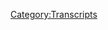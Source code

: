 {{DEFAULTSORT:
    #_TRANSCRIPT_0405:Root Races and Terminated Spiders
}}{{Transcript
    | title         = [[405: Root Races and Terminated Spiders]]
    | caption       = [https://knowledgefight.libsyn.com/knowledge-fight-root-races-and-terminated-spiders Listen to this episode on Libsyn]
    | episodeNumber = [[405: Root Races and Terminated Spiders|405]]
    | length        = 01:51:26
}}

{{MessageBox
    | header     = Warning: Bot Generated Content
    | text       = This transcript was automatically generated by transcription software and likely contains many mistakes and misattributions. Please check the audio for definitive quotes, attribution, and context.
    | image      = N3yvass4myg91.webp
    | imagewidth = 50px
    | id         = warning
}}

{{TranscriptBlock
    | name      = Unknown Speaker
    | timestamp = 00:00:00.000
    | text      = N-N-N-N-N-N-Knowledge Fight
}}

{{TranscriptBlock
    | name      = Unknown Speaker
    | timestamp = 00:00:12.960
    | text      = Damn and Jordan, I am sweating
}}

{{TranscriptBlock
    | name      = Unknown Speaker
    | timestamp = 00:00:18.359
    | text      = KnowledgeFight.com, it's time to pray
}}

{{TranscriptBlock
    | name      = Unknown Speaker
    | timestamp = 00:00:21.480
    | text      = I have a great respect for knowledge fight
}}

{{TranscriptBlock
    | name      = Unknown Speaker
    | timestamp = 00:00:24.199
    | text      = Knowledge Fight
}}

{{TranscriptBlock
    | name      = Unknown Speaker
    | timestamp = 00:00:25.260
    | text      = I'm sick of them posing as if they're the good guys
}}

{{TranscriptBlock
    | name      = Unknown Speaker
    | timestamp = 00:00:27.339
    | text      = saying, we are the bad guys
}}

{{TranscriptBlock
    | name      = Unknown Speaker
    | timestamp = 00:00:29.019
    | text      = Knowledge Fight.
}}

{{TranscriptBlock
    | name      = Unknown Speaker
    | timestamp = 00:00:30.019
    | text      = Dan and Jordan.
}}

{{TranscriptBlock
    | name      = Unknown Speaker
    | timestamp = 00:00:31.019
    | text      = Knowledge Fight.
}}

{{TranscriptBlock
    | name      = Unknown Speaker
    | timestamp = 00:00:32.020
    | text      = Riddleware.
}}

{{TranscriptBlock
    | name      = Unknown Speaker
    | timestamp = 00:00:33.020
    | text      = Riddleware.
}}

{{TranscriptBlock
    | name      = Unknown Speaker
    | timestamp = 00:00:34.020
    | text      = Riddleware.
}}

{{TranscriptBlock
    | name      = Unknown Speaker
    | timestamp = 00:00:35.020
    | text      = I need.
}}

{{TranscriptBlock
    | name      = Unknown Speaker
    | timestamp = 00:00:36.020
    | text      = I need money.
}}

{{TranscriptBlock
    | name      = Unknown Speaker
    | timestamp = 00:00:37.020
    | text      = Riddleware.
}}

{{TranscriptBlock
    | name      = Unknown Speaker
    | timestamp = 00:00:38.020
    | text      = Riddleware.
}}

{{TranscriptBlock
    | name      = Unknown Speaker
    | timestamp = 00:00:39.020
    | text      = Andy and Kansas.
}}

{{TranscriptBlock
    | name      = Unknown Speaker
    | timestamp = 00:00:40.020
    | text      = Andy and Kansas.
}}

{{TranscriptBlock
    | name      = Unknown Speaker
    | timestamp = 00:00:41.020
    | text      = Andy and.
}}

{{TranscriptBlock
    | name      = Unknown Speaker
    | timestamp = 00:00:42.020
    | text      = Stop it.
}}

{{TranscriptBlock
    | name      = Unknown Speaker
    | timestamp = 00:00:43.020
    | text      = Andy and.
}}

{{TranscriptBlock
    | name      = Unknown Speaker
    | timestamp = 00:00:44.020
    | text      = Andy and Kansas.
}}

{{TranscriptBlock
    | name      = Unknown Speaker
    | timestamp = 00:00:45.020
    | text      = Andy and.
}}

{{TranscriptBlock
    | name      = Unknown Speaker
    | timestamp = 00:00:46.020
    | text      = Andy.
}}

{{TranscriptBlock
    | name      = Unknown Speaker
    | timestamp = 00:00:47.020
    | text      = It's time to pray.
}}

{{TranscriptBlock
    | name      = Unknown Speaker
    | timestamp = 00:00:48.020
    | text      = Andy and Kansas.
}}

{{TranscriptBlock
    | name      = Unknown Speaker
    | timestamp = 00:00:49.020
    | text      = You're on the air.
}}

{{TranscriptBlock
    | name      = Unknown Speaker
    | timestamp = 00:00:50.020
    | text      = Thanks for holding us.
}}

{{TranscriptBlock
    | name      = Unknown Speaker
    | timestamp = 00:00:51.020
    | text      = Hello Alex.
}}

{{TranscriptBlock
    | name      = Unknown Speaker
    | timestamp = 00:00:52.020
    | text      = I'm a victim caller.
}}

{{TranscriptBlock
    | name      = Unknown Speaker
    | timestamp = 00:00:53.020
    | text      = I'm a huge fan.
}}

{{TranscriptBlock
    | name      = Unknown Speaker
    | timestamp = 00:00:54.020
    | text      = I love your work.
}}

{{TranscriptBlock
    | name      = Unknown Speaker
    | timestamp = 00:00:55.020
    | text      = Knowledge Fight.
}}

{{TranscriptBlock
    | name      = Unknown Speaker
    | timestamp = 00:00:56.020
    | text      = Knowledge Fight.
}}

{{TranscriptBlock
    | name      = Unknown Speaker
    | timestamp = 00:00:57.020
    | text      = Knowledge Fight.
}}

{{TranscriptBlock
    | name      = Unknown Speaker
    | timestamp = 00:00:58.020
    | text      = I love you.
}}

{{TranscriptBlock
    | name      = Unknown Speaker
    | timestamp = 00:00:59.020
    | text      = Hey everybody.
}}

{{TranscriptBlock
    | name      = Unknown Speaker
    | timestamp = 00:01:00.020
    | text      = Welcome back to Knowledge Fight.
}}

{{TranscriptBlock
    | name      = Unknown Speaker
    | timestamp = 00:01:01.020
    | text      = I'm Dan.
}}

{{TranscriptBlock
    | name      = Unknown Speaker
    | timestamp = 00:01:02.020
    | text      = I'm Jordan.
}}

{{TranscriptBlock
    | name      = Unknown Speaker
    | timestamp = 00:01:03.020
    | text      = We're a couple dudes.
}}

{{TranscriptBlock
    | name      = Unknown Speaker
    | timestamp = 00:01:04.019
    | text      = Like to sit around, drink novelty beverages and talk a little bit about Alex Jones.
}}

{{TranscriptBlock
    | name      = Unknown Speaker
    | timestamp = 00:01:06.019
    | text      = Indeed we are Dan.
}}

{{TranscriptBlock
    | name      = Unknown Speaker
    | timestamp = 00:01:07.019
    | text      = Jordan.
}}

{{TranscriptBlock
    | name      = Unknown Speaker
    | timestamp = 00:01:08.019
    | text      = Dan.
}}

{{TranscriptBlock
    | name      = Unknown Speaker
    | timestamp = 00:01:09.019
    | text      = Jordan.
}}

{{TranscriptBlock
    | name      = Unknown Speaker
    | timestamp = 00:01:10.019
    | text      = Quick question.
}}

{{TranscriptBlock
    | name      = Unknown Speaker
    | timestamp = 00:01:11.019
    | text      = What up?
}}

{{TranscriptBlock
    | name      = Unknown Speaker
    | timestamp = 00:01:12.019
    | text      = Have you ever been to an art gallery?
}}

{{TranscriptBlock
    | name      = Unknown Speaker
    | timestamp = 00:01:13.019
    | text      = Yeah.
}}

{{TranscriptBlock
    | name      = Unknown Speaker
    | timestamp = 00:01:14.019
    | text      = Yeah.
}}

{{TranscriptBlock
    | name      = Unknown Speaker
    | timestamp = 00:01:15.019
    | text      = I would assume most people have been to art galleries.
}}

{{TranscriptBlock
    | name      = Unknown Speaker
    | timestamp = 00:01:17.019
    | text      = I don't know.
}}

{{TranscriptBlock
    | name      = Unknown Speaker
    | timestamp = 00:01:18.019
    | text      = Maybe on a school trip or something.
}}

{{TranscriptBlock
    | name      = Unknown Speaker
    | timestamp = 00:01:19.019
    | text      = I'm sorry.
}}

{{TranscriptBlock
    | name      = Unknown Speaker
    | timestamp = 00:01:20.019
    | text      = I'm sorry.
}}

{{TranscriptBlock
    | name      = Unknown Speaker
    | timestamp = 00:01:21.019
    | text      = I don't mean like an art gallery.
}}

{{TranscriptBlock
    | name      = Unknown Speaker
    | timestamp = 00:01:22.019
    | text      = I mean like.
}}

{{TranscriptBlock
    | name      = Unknown Speaker
    | timestamp = 00:01:23.019
    | text      = I went to one with you.
}}

{{TranscriptBlock
    | name      = Unknown Speaker
    | timestamp = 00:01:24.019
    | text      = Your girlfriend's an artist.
}}

{{TranscriptBlock
    | name      = Unknown Speaker
    | timestamp = 00:01:25.019
    | text      = I know.
}}

{{TranscriptBlock
    | name      = Unknown Speaker
    | timestamp = 00:01:26.019
    | text      = No.
}}

{{TranscriptBlock
    | name      = Unknown Speaker
    | timestamp = 00:01:27.019
    | text      = Have you ever been to the Getty Museum?
}}

{{TranscriptBlock
    | name      = Unknown Speaker
    | timestamp = 00:01:28.019
    | text      = Like that kind of art gallery.
}}

{{TranscriptBlock
    | name      = Unknown Speaker
    | timestamp = 00:01:29.019
    | text      = I've probably been to the Getty Museum itself.
}}

{{TranscriptBlock
    | name      = Unknown Speaker
    | timestamp = 00:01:31.019
    | text      = A lot of family in California.
}}

{{TranscriptBlock
    | name      = Unknown Speaker
    | timestamp = 00:01:33.019
    | text      = Have you been to the Getty Museum?
}}

{{TranscriptBlock
    | name      = Unknown Speaker
    | timestamp = 00:01:34.019
    | text      = I've done a lot of touristy shit in California.
}}

{{TranscriptBlock
    | name      = Unknown Speaker
    | timestamp = 00:01:36.019
    | text      = A lot of stuff that I don't remember the specifics of.
}}

{{TranscriptBlock
    | name      = Unknown Speaker
    | timestamp = 00:01:38.019
    | text      = But yeah.
}}

{{TranscriptBlock
    | name      = Unknown Speaker
    | timestamp = 00:01:39.019
    | text      = I wouldn't be surprised at all if I've been to the literal Getty.
}}

{{TranscriptBlock
    | name      = Unknown Speaker
    | timestamp = 00:01:41.019
    | text      = Really?
}}

{{TranscriptBlock
    | name      = Unknown Speaker
    | timestamp = 00:01:42.019
    | text      = Yeah.
}}

{{TranscriptBlock
    | name      = Unknown Speaker
    | timestamp = 00:01:43.019
    | text      = But I've been to like the Field Museum here in Chicago.
}}

{{TranscriptBlock
    | name      = Unknown Speaker
    | timestamp = 00:01:44.019
    | text      = I've been to the aquarium.
}}

{{TranscriptBlock
    | name      = Unknown Speaker
    | timestamp = 00:01:45.939
    | text      = That's sort of a museum of fish.
}}

{{TranscriptBlock
    | name      = Unknown Speaker
    | timestamp = 00:01:47.219
    | text      = Is there any kind of particular artist that you appreciate?
}}

{{TranscriptBlock
    | name      = Unknown Speaker
    | timestamp = 00:01:49.739
    | text      = No.
}}

{{TranscriptBlock
    | name      = Unknown Speaker
    | timestamp = 00:01:50.739
    | text      = No.
}}

{{TranscriptBlock
    | name      = Unknown Speaker
    | timestamp = 00:01:51.739
    | text      = None.
}}

{{TranscriptBlock
    | name      = Unknown Speaker
    | timestamp = 00:01:52.739
    | text      = No.
}}

{{TranscriptBlock
    | name      = Unknown Speaker
    | timestamp = 00:01:53.739
    | text      = No.
}}

{{TranscriptBlock
    | name      = Unknown Speaker
    | timestamp = 00:01:54.739
    | text      = I don't like art at all.
}}

{{TranscriptBlock
    | name      = Unknown Speaker
    | timestamp = 00:01:55.739
    | text      = Nope.
}}

{{TranscriptBlock
    | name      = Unknown Speaker
    | timestamp = 00:01:56.739
    | text      = I don't like exact art and I appreciate those who appreciate it, but I also don't understand
}}

{{TranscriptBlock
    | name      = Unknown Speaker
    | timestamp = 00:02:02.340
    | text      = it.
}}

{{TranscriptBlock
    | name      = Unknown Speaker
    | timestamp = 00:02:03.340
    | text      = You don't understand it?
}}

{{TranscriptBlock
    | name      = Unknown Speaker
    | timestamp = 00:02:04.340
    | text      = No.
}}

{{TranscriptBlock
    | name      = Unknown Speaker
    | timestamp = 00:02:05.340
    | text      = Like visual art period?
}}

{{TranscriptBlock
    | name      = Unknown Speaker
    | timestamp = 00:02:06.340
    | text      = Yes.
}}

{{TranscriptBlock
    | name      = Unknown Speaker
    | timestamp = 00:02:07.340
    | text      = Like sculpting?
}}

{{TranscriptBlock
    | name      = Unknown Speaker
    | timestamp = 00:02:08.340
    | text      = I can look at it and think, that's cool, but that is about the depth of my understanding
}}

{{TranscriptBlock
    | name      = Unknown Speaker
    | timestamp = 00:02:11.819
    | text      = of it.
}}

{{TranscriptBlock
    | name      = Unknown Speaker
    | timestamp = 00:02:12.819
    | text      = Okay.
}}

{{TranscriptBlock
    | name      = Unknown Speaker
    | timestamp = 00:02:13.819
    | text      = There are things that pop my eyes, you know, like intrigue me to look at, but I don't understand
}}

{{TranscriptBlock
    | name      = Unknown Speaker
    | timestamp = 00:02:18.099
    | text      = why.
}}

{{TranscriptBlock
    | name      = Unknown Speaker
    | timestamp = 00:02:19.099
    | text      = I've tried to have people explain things to me about aesthetics and stuff like that, but
}}

{{TranscriptBlock
    | name      = Unknown Speaker
    | timestamp = 00:02:23.419
    | text      = it is completely foreign to me.
}}

{{TranscriptBlock
    | name      = Unknown Speaker
    | timestamp = 00:02:25.780
    | text      = It's like they're speaking another language.
}}

{{TranscriptBlock
    | name      = Unknown Speaker
    | timestamp = 00:02:27.580
    | text      = I have no idea.
}}

{{TranscriptBlock
    | name      = Unknown Speaker
    | timestamp = 00:02:28.580
    | text      = My brother has a lot of that.
}}

{{TranscriptBlock
    | name      = Unknown Speaker
    | timestamp = 00:02:30.180
    | text      = He's very into art and very, very talented with creating of art, like drawing and design
}}

{{TranscriptBlock
    | name      = Unknown Speaker
    | timestamp = 00:02:38.259
    | text      = and also really enjoys art itself.
}}

{{TranscriptBlock
    | name      = Unknown Speaker
    | timestamp = 00:02:42.099
    | text      = I just have none of it.
}}

{{TranscriptBlock
    | name      = Unknown Speaker
    | timestamp = 00:02:43.099
    | text      = I'm just, it's not.
}}

{{TranscriptBlock
    | name      = Unknown Speaker
    | timestamp = 00:02:44.099
    | text      = That's fascinating.
}}

{{TranscriptBlock
    | name      = Unknown Speaker
    | timestamp = 00:02:45.099
    | text      = Why do you think that is?
}}

{{TranscriptBlock
    | name      = Unknown Speaker
    | timestamp = 00:02:46.099
    | text      = I don't know.
}}

{{TranscriptBlock
    | name      = Unknown Speaker
    | timestamp = 00:02:47.099
    | text      = Okay.
}}

{{TranscriptBlock
    | name      = Unknown Speaker
    | timestamp = 00:02:48.099
    | text      = The end.
}}

{{TranscriptBlock
    | name      = Unknown Speaker
    | timestamp = 00:02:49.340
    | text      = I don't know.
}}

{{TranscriptBlock
    | name      = Unknown Speaker
    | timestamp = 00:02:50.340
    | text      = I don't, I honestly, I've thought about it over the course of my life and like I never
}}

{{TranscriptBlock
    | name      = Unknown Speaker
    | timestamp = 00:02:55.280
    | text      = was too into art as a younger person, but I tried to like take little courses on it
}}

{{TranscriptBlock
    | name      = Unknown Speaker
    | timestamp = 00:03:01.620
    | text      = here and there.
}}

{{TranscriptBlock
    | name      = Unknown Speaker
    | timestamp = 00:03:02.620
    | text      = Yeah.
}}

{{TranscriptBlock
    | name      = Unknown Speaker
    | timestamp = 00:03:03.620
    | text      = Tip your toe in there.
}}

{{TranscriptBlock
    | name      = Unknown Speaker
    | timestamp = 00:03:04.620
    | text      = See what's going on.
}}

{{TranscriptBlock
    | name      = Unknown Speaker
    | timestamp = 00:03:05.620
    | text      = Nah, nothing right over the head.
}}

{{TranscriptBlock
    | name      = Unknown Speaker
    | timestamp = 00:03:07.699
    | text      = That's crazy.
}}

{{TranscriptBlock
    | name      = Unknown Speaker
    | timestamp = 00:03:08.699
    | text      = Why?
}}

{{TranscriptBlock
    | name      = Unknown Speaker
    | timestamp = 00:03:09.699
    | text      = I don't know.
}}

{{TranscriptBlock
    | name      = Unknown Speaker
    | timestamp = 00:03:10.699
    | text      = Why do you shame me?
}}

{{TranscriptBlock
    | name      = Unknown Speaker
    | timestamp = 00:03:11.699
    | text      = I'm not shaming you.
}}

{{TranscriptBlock
    | name      = Unknown Speaker
    | timestamp = 00:03:12.699
    | text      = It reminds me.
}}

{{TranscriptBlock
    | name      = Unknown Speaker
    | timestamp = 00:03:13.699
    | text      = Somebody told me that like, Oh no, I don't really like music and I, it just boggles my
}}

{{TranscriptBlock
    | name      = Unknown Speaker
    | timestamp = 00:03:16.939
    | text      = mind whenever like there's so many cool shit into music.
}}

{{TranscriptBlock
    | name      = Unknown Speaker
    | timestamp = 00:03:22.139
    | text      = I know.
}}

{{TranscriptBlock
    | name      = Unknown Speaker
    | timestamp = 00:03:23.139
    | text      = I understand.
}}

{{TranscriptBlock
    | name      = Unknown Speaker
    | timestamp = 00:03:24.139
    | text      = Let them be.
}}

{{TranscriptBlock
    | name      = Unknown Speaker
    | timestamp = 00:03:25.139
    | text      = I don't like music.
}}

{{TranscriptBlock
    | name      = Unknown Speaker
    | timestamp = 00:03:26.139
    | text      = I don't understand it at all.
}}

{{TranscriptBlock
    | name      = Unknown Speaker
    | timestamp = 00:03:27.300
    | text      = I go back and forth on it on music or understanding, not liking it.
}}

{{TranscriptBlock
    | name      = Unknown Speaker
    | timestamp = 00:03:32.780
    | text      = I enjoy it in, in periods of my life, but I also really like the spoken word, like audio
}}

{{TranscriptBlock
    | name      = Unknown Speaker
    | timestamp = 00:03:37.620
    | text      = books and podcasts and stuff like that.
}}

{{TranscriptBlock
    | name      = Unknown Speaker
    | timestamp = 00:03:40.020
    | text      = So, you know, it's, it's, I, there are some people who just need music all the time and
}}

{{TranscriptBlock
    | name      = Unknown Speaker
    | timestamp = 00:03:45.060
    | text      = it's in their bones and stuff that I am aware like you, I assume.
}}

{{TranscriptBlock
    | name      = Unknown Speaker
    | timestamp = 00:03:50.580
    | text      = And uh, you know, for me, I'm sort of in the middle and I assume there's some people who
}}

{{TranscriptBlock
    | name      = Unknown Speaker
    | timestamp = 00:03:53.460
    | text      = even further to like, I don't even, I don't know, I don't know, it's just a bunch of beeps
}}

{{TranscriptBlock
    | name      = Unknown Speaker
    | timestamp = 00:03:57.379
    | text      = and boops.
}}

{{TranscriptBlock
    | name      = Unknown Speaker
    | timestamp = 00:03:58.379
    | text      = I don't know.
}}

{{TranscriptBlock
    | name      = Unknown Speaker
    | timestamp = 00:03:59.379
    | text      = I don't know.
}}

{{TranscriptBlock
    | name      = Unknown Speaker
    | timestamp = 00:04:00.379
    | text      = It's a big world.
}}

{{TranscriptBlock
    | name      = Unknown Speaker
    | timestamp = 00:04:01.379
    | text      = As always, as always, I'm on the extreme end of just about everything.
}}

{{TranscriptBlock
    | name      = Unknown Speaker
    | timestamp = 00:04:03.500
    | text      = Sure.
}}

{{TranscriptBlock
    | name      = Unknown Speaker
    | timestamp = 00:04:04.500
    | text      = It's a big world.
}}

{{TranscriptBlock
    | name      = Unknown Speaker
    | timestamp = 00:04:05.500
    | text      = I don't know too much about art, but I do know a lot about Alex Jones.
}}

{{TranscriptBlock
    | name      = Unknown Speaker
    | timestamp = 00:04:08.280
    | text      = And I know quite a bit about the former and nothing about the latter.
}}

{{TranscriptBlock
    | name      = Unknown Speaker
    | timestamp = 00:04:11.860
    | text      = And that's the podcast.
}}

{{TranscriptBlock
    | name      = Unknown Speaker
    | timestamp = 00:04:12.860
    | text      = Indeed.
}}

{{TranscriptBlock
    | name      = Unknown Speaker
    | timestamp = 00:04:13.860
    | text      = So Jordan, today we've got an interesting situation to go over and we'll get into all
}}

{{TranscriptBlock
    | name      = Unknown Speaker
    | timestamp = 00:04:17.019
    | text      = of it.
}}

{{TranscriptBlock
    | name      = Unknown Speaker
    | timestamp = 00:04:18.019
    | text      = But before we do, we got to take a little moment to say thank you to some people who
}}

{{TranscriptBlock
    | name      = Unknown Speaker
    | timestamp = 00:04:20.899
    | text      = have signed up and are supporting the show.
}}

{{TranscriptBlock
    | name      = Unknown Speaker
    | timestamp = 00:04:22.720
    | text      = So first maybe I think it might be a misspelling of Chris, but it's CT C T C H T I S so thank
}}

{{TranscriptBlock
    | name      = Unknown Speaker
    | timestamp = 00:04:31.600
    | text      = you so much.
}}

{{TranscriptBlock
    | name      = Unknown Speaker
    | timestamp = 00:04:32.600
    | text      = You are now policy wonk.
}}

{{TranscriptBlock
    | name      = Unknown Speaker
    | timestamp = 00:04:33.600
    | text      = I'm a policy wonk.
}}

{{TranscriptBlock
    | name      = Unknown Speaker
    | timestamp = 00:04:34.680
    | text      = Thank you next Bobby.
}}

{{TranscriptBlock
    | name      = Unknown Speaker
    | timestamp = 00:04:36.660
    | text      = Thank you so much.
}}

{{TranscriptBlock
    | name      = Unknown Speaker
    | timestamp = 00:04:37.660
    | text      = You're now a policy wonk.
}}

{{TranscriptBlock
    | name      = Unknown Speaker
    | timestamp = 00:04:38.660
    | text      = I'm a policy wonk next Sharon.
}}

{{TranscriptBlock
    | name      = Unknown Speaker
    | timestamp = 00:04:40.699
    | text      = Thank you so much.
}}

{{TranscriptBlock
    | name      = Unknown Speaker
    | timestamp = 00:04:41.699
    | text      = You're now policy wonk.
}}

{{TranscriptBlock
    | name      = Unknown Speaker
    | timestamp = 00:04:42.860
    | text      = I'm a policy wonk.
}}

{{TranscriptBlock
    | name      = Unknown Speaker
    | timestamp = 00:04:44.139
    | text      = Thanks Sharon.
}}

{{TranscriptBlock
    | name      = Unknown Speaker
    | timestamp = 00:04:45.139
    | text      = Next, Scott.
}}

{{TranscriptBlock
    | name      = Unknown Speaker
    | timestamp = 00:04:46.139
    | text      = Thank you so much.
}}

{{TranscriptBlock
    | name      = Unknown Speaker
    | timestamp = 00:04:47.139
    | text      = You are now a policy wonk.
}}

{{TranscriptBlock
    | name      = Unknown Speaker
    | timestamp = 00:04:48.139
    | text      = I'm a policy wonk.
}}

{{TranscriptBlock
    | name      = Unknown Speaker
    | timestamp = 00:04:49.139
    | text      = Thanks.
}}

{{TranscriptBlock
    | name      = Unknown Speaker
    | timestamp = 00:04:50.139
    | text      = Thanks, cat.
}}

{{TranscriptBlock
    | name      = Unknown Speaker
    | timestamp = 00:04:51.139
    | text      = Next, Jason.
}}

{{TranscriptBlock
    | name      = Unknown Speaker
    | timestamp = 00:04:52.139
    | text      = I'm a policy wonk. Thank you very much Jason. Thank you, Jason.
}}

{{TranscriptBlock
    | name      = Unknown Speaker
    | timestamp = 00:04:55.439
    | text      = Next, Liz, thank you so much. You are now a policy wonk.
}}

{{TranscriptBlock
    | name      = Unknown Speaker
    | timestamp = 00:04:57.920
    | text      = I'm a policy wonk. Thanks, Liz. Thank you Liz.
}}

{{TranscriptBlock
    | name      = Unknown Speaker
    | timestamp = 00:05:00.740
    | text      = Next, Matthew, thank you so much. You are now a policy wonk.
}}

{{TranscriptBlock
    | name      = Unknown Speaker
    | timestamp = 00:05:03.540
    | text      = I'm a policy wonk. Thanks Matthew. Mattie, thank you.
}}

{{TranscriptBlock
    | name      = Unknown Speaker
    | timestamp = 00:05:06.240
    | text      = Next, Off Harris in the Falklands. Thank you for being here so much. You are now a policy wonk.
}}

{{TranscriptBlock
    | name      = Unknown Speaker
    | timestamp = 00:05:10.500
    | text      = I'm a policy wonk. Thank you very much. Off Harris in the Falklands.
}}

{{TranscriptBlock
    | name      = Unknown Speaker
    | timestamp = 00:05:13.699
    | text      = Thank you so much. Next, and finally, I'd like to say thank you to a couple of people who
}}

{{TranscriptBlock
    | name      = Unknown Speaker
    | timestamp = 00:05:17.240
    | text      = signed up on an elevated level. We appreciate that very much.
}}

{{TranscriptBlock
    | name      = Unknown Speaker
    | timestamp = 00:05:19.800
    | text      = So first, Nathan W., thank you so much.
}}

{{TranscriptBlock
    | name      = Unknown Speaker
    | timestamp = 00:05:22.199
    | text      = You are now a technocrat.
}}

{{TranscriptBlock
    | name      = Unknown Speaker
    | timestamp = 00:05:23.500
    | text      = And I listened to the entire back catalog,
}}

{{TranscriptBlock
    | name      = Unknown Speaker
    | timestamp = 00:05:26.000
    | text      = so I really should cough up.
}}

{{TranscriptBlock
    | name      = Unknown Speaker
    | timestamp = 00:05:27.240
    | text      = Thank you so much.
}}

{{TranscriptBlock
    | name      = Unknown Speaker
    | timestamp = 00:05:28.079
    | text      = You are now a technocrat.
}}

{{TranscriptBlock
    | name      = Unknown Speaker
    | timestamp = 00:05:29.439
    | text      = I'm a policy wonk.
}}

{{TranscriptBlock
    | name      = Unknown Speaker
    | timestamp = 00:05:30.639
    | text      = Crikey, mate, that's fantastic.
}}

{{TranscriptBlock
    | name      = Unknown Speaker
    | timestamp = 00:05:32.360
    | text      = Have yourself a brew.
}}

{{TranscriptBlock
    | name      = Unknown Speaker
    | timestamp = 00:05:33.720
    | text      = How's your 401k doing, bro?
}}

{{TranscriptBlock
    | name      = Unknown Speaker
    | timestamp = 00:05:35.199
    | text      = All right, we gotta go full tilt boogie on this, Watson,
}}

{{TranscriptBlock
    | name      = Unknown Speaker
    | timestamp = 00:05:37.420
    | text      = all right?
}}

{{TranscriptBlock
    | name      = Unknown Speaker
    | timestamp = 00:05:38.259
    | text      = Let's just get down to business.
}}

{{TranscriptBlock
    | name      = Unknown Speaker
    | timestamp = 00:05:39.199
    | text      = We ain't making that money off that heroin.
}}

{{TranscriptBlock
    | name      = Unknown Speaker
    | timestamp = 00:05:41.300
    | text      = Why are you pimps so good?
}}

{{TranscriptBlock
    | name      = Unknown Speaker
    | timestamp = 00:05:43.000
    | text      = My neck is freakishly large.
}}

{{TranscriptBlock
    | name      = Unknown Speaker
    | timestamp = 00:05:44.959
    | text      = I declare info war on you.
}}

{{TranscriptBlock
    | name      = Unknown Speaker
    | timestamp = 00:05:47.560
    | text      = Thank you so much, Nathan M.
}}

{{TranscriptBlock
    | name      = Unknown Speaker
    | timestamp = 00:05:49.079
    | text      = Or Nathan W., excuse me.
}}

{{TranscriptBlock
    | name      = Unknown Speaker
    | timestamp = 00:05:50.600
    | text      = Ooh, upside down W.
}}

{{TranscriptBlock
    | name      = Unknown Speaker
    | timestamp = 00:05:52.600
    | text      = That's what happened.
}}

{{TranscriptBlock
    | name      = Unknown Speaker
    | timestamp = 00:05:53.560
    | text      = I saw the piece of paper from a different angle.
}}

{{TranscriptBlock
    | name      = Unknown Speaker
    | timestamp = 00:05:56.120
    | text      = Thank you, Nathan W. And thank you, too.
}}

{{TranscriptBlock
    | name      = Unknown Speaker
    | timestamp = 00:05:57.959
    | text      = I listened to the entire back catalog, so I should cough up.
}}

{{TranscriptBlock
    | name      = Unknown Speaker
    | timestamp = 00:06:00.639
    | text      = Yes, thank you very much.
}}

{{TranscriptBlock
    | name      = Unknown Speaker
    | timestamp = 00:06:01.600
    | text      = We appreciate it.
}}

{{TranscriptBlock
    | name      = Unknown Speaker
    | timestamp = 00:06:02.560
    | text      = If you're out there listening and you're thinking,
}}

{{TranscriptBlock
    | name      = Unknown Speaker
    | timestamp = 00:06:03.839
    | text      = hey, I enjoy the show, I'd like to support these gents, too,
}}

{{TranscriptBlock
    | name      = Unknown Speaker
    | timestamp = 00:06:05.759
    | text      = you can do that by going to our website, knowledgefight.com,
}}

{{TranscriptBlock
    | name      = Unknown Speaker
    | timestamp = 00:06:07.959
    | text      = clicking the button that says support the show,
}}

{{TranscriptBlock
    | name      = Unknown Speaker
    | timestamp = 00:06:09.160
    | text      = we would appreciate it.
}}

{{TranscriptBlock
    | name      = Unknown Speaker
    | timestamp = 00:06:10.000
    | text      = Yeah, absolutely.
}}

{{TranscriptBlock
    | name      = Unknown Speaker
    | timestamp = 00:06:10.879
    | text      = So Jordan, here's the situation that I find myself in.
}}

{{TranscriptBlock
    | name      = Unknown Speaker
    | timestamp = 00:06:13.560
    | text      = What's that?
}}

{{TranscriptBlock
    | name      = Unknown Speaker
    | timestamp = 00:06:14.680
    | text      = So for our second episode this week,
}}

{{TranscriptBlock
    | name      = Unknown Speaker
    | timestamp = 00:06:16.519
    | text      = I felt a desire to get back in and discuss Alex's return
}}

{{TranscriptBlock
    | name      = Unknown Speaker
    | timestamp = 00:06:19.560
    | text      = to the studio after his trip to CPAC.
}}

{{TranscriptBlock
    | name      = Unknown Speaker
    | timestamp = 00:06:22.319
    | text      = I knew he had some hot takes about the coronavirus.
}}

{{TranscriptBlock
    | name      = Unknown Speaker
    | timestamp = 00:06:24.920
    | text      = Apparently, he's trying to lure Sebastian Gorka
}}

{{TranscriptBlock
    | name      = Unknown Speaker
    | timestamp = 00:06:27.519
    | text      = into a sad publicity stunt fight.
}}

{{TranscriptBlock
    | name      = Unknown Speaker
    | timestamp = 00:06:29.839
    | text      = And he's getting more and more comfortable these days
}}

{{TranscriptBlock
    | name      = Unknown Speaker
    | timestamp = 00:06:31.879
    | text      = bragging about literally murdering people,
}}

{{TranscriptBlock
    | name      = Unknown Speaker
    | timestamp = 00:06:33.800
    | text      = as I've seen reported around.
}}

{{TranscriptBlock
    | name      = Unknown Speaker
    | timestamp = 00:06:36.680
    | text      = He's up to that again.
}}

{{TranscriptBlock
    | name      = Unknown Speaker
    | timestamp = 00:06:37.519
    | text      = Yep, yep.
}}

{{TranscriptBlock
    | name      = Unknown Speaker
    | timestamp = 00:06:38.360
    | text      = Cool.
}}

{{TranscriptBlock
    | name      = Unknown Speaker
    | timestamp = 00:06:39.199
    | text      = There he is.
}}

{{TranscriptBlock
    | name      = Unknown Speaker
    | timestamp = 00:06:40.040
    | text      = I wish that those headlines would say, again.
}}

{{TranscriptBlock
    | name      = Unknown Speaker
    | timestamp = 00:06:41.839
    | text      = But everyone learns anew at some point, and that's great.
}}

{{TranscriptBlock
    | name      = Unknown Speaker
    | timestamp = 00:06:46.839
    | text      = Hey, as long as everybody's getting there.
}}

{{TranscriptBlock
    | name      = Unknown Speaker
    | timestamp = 00:06:49.000
    | text      = Sure.
}}

{{TranscriptBlock
    | name      = Unknown Speaker
    | timestamp = 00:06:49.639
    | text      = If you get there, you get there.
}}

{{TranscriptBlock
    | name      = Unknown Speaker
    | timestamp = 00:06:50.720
    | text      = Alex Jones brags a lot about murder.
}}

{{TranscriptBlock
    | name      = Unknown Speaker
    | timestamp = 00:06:52.160
    | text      = He does it a lot.
}}

{{TranscriptBlock
    | name      = Unknown Speaker
    | timestamp = 00:06:53.160
    | text      = So Monday's show was four hours long
}}

{{TranscriptBlock
    | name      = Unknown Speaker
    | timestamp = 00:06:55.319
    | text      = and full of emotional trouble,
}}

{{TranscriptBlock
    | name      = Unknown Speaker
    | timestamp = 00:06:56.639
    | text      = and also just awful right-wing content.
}}

{{TranscriptBlock
    | name      = Unknown Speaker
    | timestamp = 00:06:59.040
    | text      = The prospect of this Friday episode
}}

{{TranscriptBlock
    | name      = Unknown Speaker
    | timestamp = 00:07:00.680
    | text      = being another long, dense affair
}}

{{TranscriptBlock
    | name      = Unknown Speaker
    | timestamp = 00:07:02.279
    | text      = just didn't seem like it would be right
}}

{{TranscriptBlock
    | name      = Unknown Speaker
    | timestamp = 00:07:04.040
    | text      = in terms of being a steward of our audience's well-being.
}}

{{TranscriptBlock
    | name      = Unknown Speaker
    | timestamp = 00:07:07.279
    | text      = I did not feel comfortable with that.
}}

{{TranscriptBlock
    | name      = Unknown Speaker
    | timestamp = 00:07:09.279
    | text      = And so what I decided to do was cover this past week's
}}

{{TranscriptBlock
    | name      = Unknown Speaker
    | timestamp = 00:07:12.600
    | text      = content of Alex's show on our episode for Monday.
}}

{{TranscriptBlock
    | name      = Unknown Speaker
    | timestamp = 00:07:15.360
    | text      = So on Monday, we'll be going over this past week
}}

{{TranscriptBlock
    | name      = Unknown Speaker
    | timestamp = 00:07:18.360
    | text      = and the chaos that's ensued on Alex's show.
}}

{{TranscriptBlock
    | name      = Unknown Speaker
    | timestamp = 00:07:21.199
    | text      = And today, I thought we could spend a little time
}}

{{TranscriptBlock
    | name      = Unknown Speaker
    | timestamp = 00:07:23.319
    | text      = doing something a little more fun and fancy-free.
}}

{{TranscriptBlock
    | name      = Unknown Speaker
    | timestamp = 00:07:25.759
    | text      = The tensions are high in the world,
}}

{{TranscriptBlock
    | name      = Unknown Speaker
    | timestamp = 00:07:27.240
    | text      = what with the growing public health situation,
}}

{{TranscriptBlock
    | name      = Unknown Speaker
    | timestamp = 00:07:29.040
    | text      = the Democratic primary,
}}

{{TranscriptBlock
    | name      = Unknown Speaker
    | timestamp = 00:07:30.439
    | text      = and countless other real-world stressors.
}}

{{TranscriptBlock
    | name      = Unknown Speaker
    | timestamp = 00:07:32.600
    | text      = So it seemed clear to me that if we're gonna survive,
}}

{{TranscriptBlock
    | name      = Unknown Speaker
    | timestamp = 00:07:35.240
    | text      = we need something as removed
}}

{{TranscriptBlock
    | name      = Unknown Speaker
    | timestamp = 00:07:36.720
    | text      = from real-world stressors as possible.
}}

{{TranscriptBlock
    | name      = Unknown Speaker
    | timestamp = 00:07:39.279
    | text      = And just our luck.
}}

{{TranscriptBlock
    | name      = Unknown Speaker
    | timestamp = 00:07:40.560
    | text      = At the end of last week,
}}

{{TranscriptBlock
    | name      = Unknown Speaker
    | timestamp = 00:07:42.040
    | text      = Carrie Cassidy over at Project Camelot
}}

{{TranscriptBlock
    | name      = Unknown Speaker
    | timestamp = 00:07:44.319
    | text      = released her 12th interview.
}}

{{TranscriptBlock
    | name      = Unknown Speaker
    | timestamp = 00:07:45.800
    | text      = Do not tell me it's the 12th interview.
}}

{{TranscriptBlock
    | name      = Unknown Speaker
    | timestamp = 00:07:47.959
    | text      = With murderer slash space hero, Mark Richards.
}}

{{TranscriptBlock
    | name      = Unknown Speaker
    | timestamp = 00:07:51.360
    | text      = Yay!
}}

{{TranscriptBlock
    | name      = Unknown Speaker
    | timestamp = 00:07:52.199
    | text      = And that means that even if we weren't
}}

{{TranscriptBlock
    | name      = Unknown Speaker
    | timestamp = 00:07:53.800
    | text      = in this sort of position
}}

{{TranscriptBlock
    | name      = Unknown Speaker
    | timestamp = 00:07:54.720
    | text      = where the tensions are really high,
}}

{{TranscriptBlock
    | name      = Unknown Speaker
    | timestamp = 00:07:55.879
    | text      = we would still need to drop everything.
}}

{{TranscriptBlock
    | name      = Unknown Speaker
    | timestamp = 00:07:57.360
    | text      = Absolutely. And cover this interview.
}}

{{TranscriptBlock
    | name      = Unknown Speaker
    | timestamp = 00:07:58.519
    | text      = Yeah, yeah, yeah.
}}

{{TranscriptBlock
    | name      = Unknown Speaker
    | timestamp = 00:07:59.399
    | text      = To get everyone up to speed
}}

{{TranscriptBlock
    | name      = Unknown Speaker
    | timestamp = 00:08:00.519
    | text      = who haven't heard all of our old episodes about this,
}}

{{TranscriptBlock
    | name      = Unknown Speaker
    | timestamp = 00:08:03.120
    | text      = Mark Richards has been in prison since the 80s,
}}

{{TranscriptBlock
    | name      = Unknown Speaker
    | timestamp = 00:08:05.040
    | text      = having been convicted of orchestrating
}}

{{TranscriptBlock
    | name      = Unknown Speaker
    | timestamp = 00:08:06.879
    | text      = the murder of an associate of his.
}}

{{TranscriptBlock
    | name      = Unknown Speaker
    | timestamp = 00:08:08.759
    | text      = It's very complicated to get into briefly,
}}

{{TranscriptBlock
    | name      = Unknown Speaker
    | timestamp = 00:08:10.680
    | text      = but we've been over it a bunch
}}

{{TranscriptBlock
    | name      = Unknown Speaker
    | timestamp = 00:08:11.759
    | text      = and Mark totally did that shit.
}}

{{TranscriptBlock
    | name      = Unknown Speaker
    | timestamp = 00:08:13.800
    | text      = Mark was also a little bit of a cult leader
}}

{{TranscriptBlock
    | name      = Unknown Speaker
    | timestamp = 00:08:15.800
    | text      = and he'd enlisted young men in his work crew
}}

{{TranscriptBlock
    | name      = Unknown Speaker
    | timestamp = 00:08:18.040
    | text      = to be knights of his new Camelot,
}}

{{TranscriptBlock
    | name      = Unknown Speaker
    | timestamp = 00:08:19.720
    | text      = which would come into its ultimate form
}}

{{TranscriptBlock
    | name      = Unknown Speaker
    | timestamp = 00:08:21.720
    | text      = when they used a laser to isolate Marine County
}}

{{TranscriptBlock
    | name      = Unknown Speaker
    | timestamp = 00:08:24.279
    | text      = from the rest of the United States,
}}

{{TranscriptBlock
    | name      = Unknown Speaker
    | timestamp = 00:08:25.560
    | text      = at which point it would become Mark's kingdom.
}}

{{TranscriptBlock
    | name      = Unknown Speaker
    | timestamp = 00:08:27.279
    | text      = Yes, they were surprisingly close to making that a reality.
}}

{{TranscriptBlock
    | name      = Unknown Speaker
    | timestamp = 00:08:30.879
    | text      = I don't know if they were.
}}

{{TranscriptBlock
    | name      = Unknown Speaker
    | timestamp = 00:08:32.200
    | text      = Since going to prison,
}}

{{TranscriptBlock
    | name      = Unknown Speaker
    | timestamp = 00:08:33.200
    | text      = Mark has married a woman named Joanne,
}}

{{TranscriptBlock
    | name      = Unknown Speaker
    | timestamp = 00:08:34.960
    | text      = who runs the Earth Defense Headquarters.
}}

{{TranscriptBlock
    | name      = Unknown Speaker
    | timestamp = 00:08:37.639
    | text      = I'm unclear on exactly what they do,
}}

{{TranscriptBlock
    | name      = Unknown Speaker
    | timestamp = 00:08:39.720
    | text      = other than sell Mark's writing
}}

{{TranscriptBlock
    | name      = Unknown Speaker
    | timestamp = 00:08:41.200
    | text      = and they book Joanne to speak at space weirdo conferences.
}}

{{TranscriptBlock
    | name      = Unknown Speaker
    | timestamp = 00:08:46.120
    | text      = Through Joanne,
}}

{{TranscriptBlock
    | name      = Unknown Speaker
    | timestamp = 00:08:47.039
    | text      = Mark has created an overly elaborate backstory
}}

{{TranscriptBlock
    | name      = Unknown Speaker
    | timestamp = 00:08:49.679
    | text      = aimed at building an absurdly heroic mythos for himself,
}}

{{TranscriptBlock
    | name      = Unknown Speaker
    | timestamp = 00:08:53.039
    | text      = as well as proving that he's innocent of the crime
}}

{{TranscriptBlock
    | name      = Unknown Speaker
    | timestamp = 00:08:55.840
    | text      = he's in jail for definitely committing.
}}

{{TranscriptBlock
    | name      = Unknown Speaker
    | timestamp = 00:08:57.639
    | text      = He is not innocent.
}}

{{TranscriptBlock
    | name      = Unknown Speaker
    | timestamp = 00:08:58.639
    | text      = As it turns out,
}}

{{TranscriptBlock
    | name      = Unknown Speaker
    | timestamp = 00:08:59.480
    | text      = he couldn't have been involved in the murder
}}

{{TranscriptBlock
    | name      = Unknown Speaker
    | timestamp = 00:09:01.000
    | text      = because he was off planet doing space mission at the time,
}}

{{TranscriptBlock
    | name      = Unknown Speaker
    | timestamp = 00:09:03.960
    | text      = case closed, dude is innocent.
}}

{{TranscriptBlock
    | name      = Unknown Speaker
    | timestamp = 00:09:05.600
    | text      = It does sound like he couldn't have done it.
}}

{{TranscriptBlock
    | name      = Unknown Speaker
    | timestamp = 00:09:08.360
    | text      = At some point, Joanne met Carrie Cassidy,
}}

{{TranscriptBlock
    | name      = Unknown Speaker
    | timestamp = 00:09:10.879
    | text      = who runs a YouTube channel
}}

{{TranscriptBlock
    | name      = Unknown Speaker
    | timestamp = 00:09:12.320
    | text      = where people lie to her about space adventures.
}}

{{TranscriptBlock
    | name      = Unknown Speaker
    | timestamp = 00:09:15.000
    | text      = Carrie interviewed Joanne about Mark's heroics
}}

{{TranscriptBlock
    | name      = Unknown Speaker
    | timestamp = 00:09:17.240
    | text      = and through this,
}}

{{TranscriptBlock
    | name      = Unknown Speaker
    | timestamp = 00:09:18.080
    | text      = Carrie ended up being welcomed to interview Mark in prison
}}

{{TranscriptBlock
    | name      = Unknown Speaker
    | timestamp = 00:09:20.759
    | text      = at Vacaville in person.
}}

{{TranscriptBlock
    | name      = Unknown Speaker
    | timestamp = 00:09:23.159
    | text      = From there, the rest is history.
}}

{{TranscriptBlock
    | name      = Unknown Speaker
    | timestamp = 00:09:25.480
    | text      = Carrie has interviewed Mark 12 times now
}}

{{TranscriptBlock
    | name      = Unknown Speaker
    | timestamp = 00:09:27.360
    | text      = and the stories he tells her
}}

{{TranscriptBlock
    | name      = Unknown Speaker
    | timestamp = 00:09:28.360
    | text      = range from standard conspiracy shit
}}

{{TranscriptBlock
    | name      = Unknown Speaker
    | timestamp = 00:09:30.240
    | text      = to the most outrageously fun nonsense I've ever heard.
}}

{{TranscriptBlock
    | name      = Unknown Speaker
    | timestamp = 00:09:34.799
    | text      = His sentient spacecraft Minerva
}}

{{TranscriptBlock
    | name      = Unknown Speaker
    | timestamp = 00:09:36.679
    | text      = has a delightful personality,
}}

{{TranscriptBlock
    | name      = Unknown Speaker
    | timestamp = 00:09:38.399
    | text      = but will not fly with anyone but Mark because of loyalties.
}}

{{TranscriptBlock
    | name      = Unknown Speaker
    | timestamp = 00:09:42.480
    | text      = Speaking of loyalties,
}}

{{TranscriptBlock
    | name      = Unknown Speaker
    | timestamp = 00:09:43.639
    | text      = the noble raptor aliens are viciously loyal
}}

{{TranscriptBlock
    | name      = Unknown Speaker
    | timestamp = 00:09:45.960
    | text      = to Mark personally to the point
}}

{{TranscriptBlock
    | name      = Unknown Speaker
    | timestamp = 00:09:47.559
    | text      = where he once had an affair with their princess,
}}

{{TranscriptBlock
    | name      = Unknown Speaker
    | timestamp = 00:09:49.600
    | text      = the raptor princess.
}}

{{TranscriptBlock
    | name      = Unknown Speaker
    | timestamp = 00:09:50.600
    | text      = That is true.
}}

{{TranscriptBlock
    | name      = Unknown Speaker
    | timestamp = 00:09:51.440
    | text      = He knew JFK as a child.
}}

{{TranscriptBlock
    | name      = Unknown Speaker
    | timestamp = 00:09:53.360
    | text      = He's met aliens ranging from the mercantile dogs
}}

{{TranscriptBlock
    | name      = Unknown Speaker
    | timestamp = 00:09:56.320
    | text      = to the spider leadership to the archeologist cats.
}}

{{TranscriptBlock
    | name      = Unknown Speaker
    | timestamp = 00:09:59.320
    | text      = Didn't you know Winston Churchill too?
}}

{{TranscriptBlock
    | name      = Unknown Speaker
    | timestamp = 00:10:01.320
    | text      = Or no, the Dutchman knew Winston Churchill.
}}

{{TranscriptBlock
    | name      = Unknown Speaker
    | timestamp = 00:10:02.960
    | text      = The Dutchman.
}}

{{TranscriptBlock
    | name      = Unknown Speaker
    | timestamp = 00:10:03.799
    | text      = His dad, Alice, the Dutchman.
}}

{{TranscriptBlock
    | name      = Unknown Speaker
    | timestamp = 00:10:04.639
    | text      = His dad is the Dutchman, yes.
}}

{{TranscriptBlock
    | name      = Unknown Speaker
    | timestamp = 00:10:08.639
    | text      = Sad story.
}}

{{TranscriptBlock
    | name      = Unknown Speaker
    | timestamp = 00:10:09.679
    | text      = I can't even remember half the dumb shit he said
}}

{{TranscriptBlock
    | name      = Unknown Speaker
    | timestamp = 00:10:12.039
    | text      = that we've covered on this show,
}}

{{TranscriptBlock
    | name      = Unknown Speaker
    | timestamp = 00:10:13.080
    | text      = but most of it's really funny,
}}

{{TranscriptBlock
    | name      = Unknown Speaker
    | timestamp = 00:10:14.519
    | text      = like how raptor aliens were featured in Jurassic Park
}}

{{TranscriptBlock
    | name      = Unknown Speaker
    | timestamp = 00:10:17.159
    | text      = and the Walking with Dinosaurs show
}}

{{TranscriptBlock
    | name      = Unknown Speaker
    | timestamp = 00:10:19.000
    | text      = and how raptors like to come to earth to go antiquing.
}}

{{TranscriptBlock
    | name      = Unknown Speaker
    | timestamp = 00:10:21.639
    | text      = Yeah, they do.
}}

{{TranscriptBlock
    | name      = Unknown Speaker
    | timestamp = 00:10:22.480
    | text      = It's amazing nonsense.
}}

{{TranscriptBlock
    | name      = Unknown Speaker
    | timestamp = 00:10:24.399
    | text      = Also, there's a 50-50 chance he's aware of us.
}}

{{TranscriptBlock
    | name      = Unknown Speaker
    | timestamp = 00:10:27.799
    | text      = Listeners have pointed out that in an early
}}

{{TranscriptBlock
    | name      = Unknown Speaker
    | timestamp = 00:10:29.799
    | text      = Mark Richards episode, we joked about how,
}}

{{TranscriptBlock
    | name      = Unknown Speaker
    | timestamp = 00:10:31.960
    | text      = if he's listening, the way to subtly signal to us
}}

{{TranscriptBlock
    | name      = Unknown Speaker
    | timestamp = 00:10:34.879
    | text      = was to tell Carrie about squid or octopus aliens,
}}

{{TranscriptBlock
    | name      = Unknown Speaker
    | timestamp = 00:10:38.679
    | text      = which he did do in the 11th interview.
}}

{{TranscriptBlock
    | name      = Unknown Speaker
    | timestamp = 00:10:42.399
    | text      = Maybe the 10th, one of the more recent ones,
}}

{{TranscriptBlock
    | name      = Unknown Speaker
    | timestamp = 00:10:44.399
    | text      = he did bring up octopus aliens.
}}

{{TranscriptBlock
    | name      = Unknown Speaker
    | timestamp = 00:10:45.919
    | text      = Okay, bad.
}}

{{TranscriptBlock
    | name      = Unknown Speaker
    | timestamp = 00:10:46.759
    | text      = It's inconclusive to me though,
}}

{{TranscriptBlock
    | name      = Unknown Speaker
    | timestamp = 00:10:48.240
    | text      = since there's a real good chance that octopus aliens
}}

{{TranscriptBlock
    | name      = Unknown Speaker
    | timestamp = 00:10:50.240
    | text      = were bound to show up at some point,
}}

{{TranscriptBlock
    | name      = Unknown Speaker
    | timestamp = 00:10:51.799
    | text      = but it could also be a wink, not clear.
}}

{{TranscriptBlock
    | name      = Unknown Speaker
    | timestamp = 00:10:54.440
    | text      = So officially, if you're listening, Mark,
}}

{{TranscriptBlock
    | name      = Unknown Speaker
    | timestamp = 00:10:56.960
    | text      = next time, tell Carrie that the octopus aliens
}}

{{TranscriptBlock
    | name      = Unknown Speaker
    | timestamp = 00:11:00.159
    | text      = are controlled by a benevolent AI.
}}

{{TranscriptBlock
    | name      = Unknown Speaker
    | timestamp = 00:11:02.960
    | text      = It's important that they're benevolent
}}

{{TranscriptBlock
    | name      = Unknown Speaker
    | timestamp = 00:11:04.399
    | text      = because you would expect an octopus to be evil.
}}

{{TranscriptBlock
    | name      = Unknown Speaker
    | timestamp = 00:11:06.320
    | text      = Yeah, yeah, yeah.
}}

{{TranscriptBlock
    | name      = Unknown Speaker
    | timestamp = 00:11:07.159
    | text      = That seems random enough for me to be able
}}

{{TranscriptBlock
    | name      = Unknown Speaker
    | timestamp = 00:11:08.840
    | text      = to make a conclusive judgment that there is absolutely.
}}

{{TranscriptBlock
    | name      = Unknown Speaker
    | timestamp = 00:11:11.639
    | text      = Is that or pick World Cup games.
}}

{{TranscriptBlock
    | name      = Unknown Speaker
    | timestamp = 00:11:13.799
    | text      = And if we get this signal from you,
}}

{{TranscriptBlock
    | name      = Unknown Speaker
    | timestamp = 00:11:16.240
    | text      = we will start feeding you messages.
}}

{{TranscriptBlock
    | name      = Unknown Speaker
    | timestamp = 00:11:19.399
    | text      = No, we will not.
}}

{{TranscriptBlock
    | name      = Unknown Speaker
    | timestamp = 00:11:20.240
    | text      = Yes, yeah.
}}

{{TranscriptBlock
    | name      = Unknown Speaker
    | timestamp = 00:11:21.080
    | text      = Absolutely not.
}}

{{TranscriptBlock
    | name      = Unknown Speaker
    | timestamp = 00:11:21.919
    | text      = This needs to be a two-way street.
}}

{{TranscriptBlock
    | name      = Unknown Speaker
    | timestamp = 00:11:22.799
    | text      = We need to start talking to Carrie Cassidy through him.
}}

{{TranscriptBlock
    | name      = Unknown Speaker
    | timestamp = 00:11:26.320
    | text      = No, as that would ruin the purity of the turf,
}}

{{TranscriptBlock
    | name      = Unknown Speaker
    | timestamp = 00:11:28.840
    | text      = as I've discussed.
}}

{{TranscriptBlock
    | name      = Unknown Speaker
    | timestamp = 00:11:29.679
    | text      = Same with me not calling Alex.
}}

{{TranscriptBlock
    | name      = Unknown Speaker
    | timestamp = 00:11:31.200
    | text      = Yes, yes.
}}

{{TranscriptBlock
    | name      = Unknown Speaker
    | timestamp = 00:11:32.039
    | text      = Can't get involved.
}}

{{TranscriptBlock
    | name      = Unknown Speaker
    | timestamp = 00:11:32.879
    | text      = Of course, of course.
}}

{{TranscriptBlock
    | name      = Unknown Speaker
    | timestamp = 00:11:33.720
    | text      = So anyway, Carrie just went back to see Mark
}}

{{TranscriptBlock
    | name      = Unknown Speaker
    | timestamp = 00:11:36.600
    | text      = and now it's time to see what there is to learn
}}

{{TranscriptBlock
    | name      = Unknown Speaker
    | timestamp = 00:11:39.519
    | text      = for about the real world from this professor slash murderer.
}}

{{TranscriptBlock
    | name      = Unknown Speaker
    | timestamp = 00:11:43.679
    | text      = Let's see what happens.
}}

{{TranscriptBlock
    | name      = Unknown Speaker
    | timestamp = 00:11:44.600
    | text      = Here's the introduction that follows a very standard course.
}}

{{TranscriptBlock
    | name      = Unknown Speaker
    | timestamp = 00:11:47.679
    | text      = Hi everyone.
}}

{{TranscriptBlock
    | name      = Unknown Speaker
    | timestamp = 00:11:48.519
    | text      = I'm Carrie Cassidy from Project Camelot
}}

{{TranscriptBlock
    | name      = Unknown Speaker
    | timestamp = 00:11:50.799
    | text      = and I'm here today to talk about my latest interview
}}

{{TranscriptBlock
    | name      = Unknown Speaker
    | timestamp = 00:11:54.679
    | text      = with Captain Mark Richards of the Secret Space Program
}}

{{TranscriptBlock
    | name      = Unknown Speaker
    | timestamp = 00:11:58.200
    | text      = called Total Recall 12 Space Command.
}}

{{TranscriptBlock
    | name      = Unknown Speaker
    | timestamp = 00:12:01.639
    | text      = So she always calls them Total Recall
}}

{{TranscriptBlock
    | name      = Unknown Speaker
    | timestamp = 00:12:04.039
    | text      = because she has to remember the interview
}}

{{TranscriptBlock
    | name      = Unknown Speaker
    | timestamp = 00:12:06.840
    | text      = and then repeat what he said later
}}

{{TranscriptBlock
    | name      = Unknown Speaker
    | timestamp = 00:12:08.960
    | text      = because they don't let her record it in prison
}}

{{TranscriptBlock
    | name      = Unknown Speaker
    | timestamp = 00:12:11.279
    | text      = because he's a murderer.
}}

{{TranscriptBlock
    | name      = Unknown Speaker
    | timestamp = 00:12:13.200
    | text      = But I had not heard any of these
}}

{{TranscriptBlock
    | name      = Unknown Speaker
    | timestamp = 00:12:15.240
    | text      = that have a subtitle, Space Command.
}}

{{TranscriptBlock
    | name      = Unknown Speaker
    | timestamp = 00:12:18.559
    | text      = I take it we're gonna be talking exclusively
}}

{{TranscriptBlock
    | name      = Unknown Speaker
    | timestamp = 00:12:20.399
    | text      = about Space Command?
}}

{{TranscriptBlock
    | name      = Unknown Speaker
    | timestamp = 00:12:21.360
    | text      = That's what you would think.
}}

{{TranscriptBlock
    | name      = Unknown Speaker
    | timestamp = 00:12:23.519
    | text      = Fair enough.
}}

{{TranscriptBlock
    | name      = Unknown Speaker
    | timestamp = 00:12:24.360
    | text      = It is not.
}}

{{TranscriptBlock
    | name      = Unknown Speaker
    | timestamp = 00:12:25.200
    | text      = Fair enough.
}}

{{TranscriptBlock
    | name      = Unknown Speaker
    | timestamp = 00:12:26.039
    | text      = So you might think like,
}}

{{TranscriptBlock
    | name      = Unknown Speaker
    | timestamp = 00:12:29.159
    | text      = I've seen shows where people interview murderers in prison.
}}

{{TranscriptBlock
    | name      = Unknown Speaker
    | timestamp = 00:12:34.480
    | text      = That happens.
}}

{{TranscriptBlock
    | name      = Unknown Speaker
    | timestamp = 00:12:35.639
    | text      = Netflix has a whole goddamn genre of show about that.
}}

{{TranscriptBlock
    | name      = Unknown Speaker
    | timestamp = 00:12:38.399
    | text      = Yeah, that happens a lot.
}}

{{TranscriptBlock
    | name      = Unknown Speaker
    | timestamp = 00:12:39.480
    | text      = Why won't they let Carrie do that?
}}

{{TranscriptBlock
    | name      = Unknown Speaker
    | timestamp = 00:12:41.360
    | text      = Yeah, it does seem like somebody is screwing with Carrie
}}

{{TranscriptBlock
    | name      = Unknown Speaker
    | timestamp = 00:12:44.879
    | text      = somewhere along the line.
}}

{{TranscriptBlock
    | name      = Unknown Speaker
    | timestamp = 00:12:45.799
    | text      = I've never heard her explain exactly
}}

{{TranscriptBlock
    | name      = Unknown Speaker
    | timestamp = 00:12:48.360
    | text      = what the game she's playing is.
}}

{{TranscriptBlock
    | name      = Unknown Speaker
    | timestamp = 00:12:50.360
    | text      = But in this 12th interview,
}}

{{TranscriptBlock
    | name      = Unknown Speaker
    | timestamp = 00:12:51.960
    | text      = she explains how she is allowed to even talk to Mark.
}}

{{TranscriptBlock
    | name      = Unknown Speaker
    | timestamp = 00:12:56.200
    | text      = What I always do is go to Solano Prison
}}

{{TranscriptBlock
    | name      = Unknown Speaker
    | timestamp = 00:13:00.320
    | text      = and I've been doing this interview now
}}

{{TranscriptBlock
    | name      = Unknown Speaker
    | timestamp = 00:13:02.279
    | text      = for around five years.
}}

{{TranscriptBlock
    | name      = Unknown Speaker
    | timestamp = 00:13:05.080
    | text      = And this is, again, the 12th interview.
}}

{{TranscriptBlock
    | name      = Unknown Speaker
    | timestamp = 00:13:07.879
    | text      = I am accompanied by his wife, Joanne Richards,
}}

{{TranscriptBlock
    | name      = Unknown Speaker
    | timestamp = 00:13:10.440
    | text      = who helps to facilitate the interview.
}}

{{TranscriptBlock
    | name      = Unknown Speaker
    | timestamp = 00:13:13.720
    | text      = And because I am not doing this as an official journalist,
}}

{{TranscriptBlock
    | name      = Unknown Speaker
    | timestamp = 00:13:18.720
    | text      = because journalists are denied from interviewing him
}}

{{TranscriptBlock
    | name      = Unknown Speaker
    | timestamp = 00:13:22.360
    | text      = and Oprah tried many years ago and was denied access.
}}

{{TranscriptBlock
    | name      = Unknown Speaker
    | timestamp = 00:13:26.480
    | text      = According to?
}}

{{TranscriptBlock
    | name      = Unknown Speaker
    | timestamp = 00:13:27.320
    | text      = So what I do is go in as a friend
}}

{{TranscriptBlock
    | name      = Unknown Speaker
    | timestamp = 00:13:29.799
    | text      = and I am not allowed to take a recording device
}}

{{TranscriptBlock
    | name      = Unknown Speaker
    | timestamp = 00:13:32.559
    | text      = of any kind.
}}

{{TranscriptBlock
    | name      = Unknown Speaker
    | timestamp = 00:13:33.720
    | text      = I end up getting a tiny pencil
}}

{{TranscriptBlock
    | name      = Unknown Speaker
    | timestamp = 00:13:38.720
    | text      = and I'm able to use that to do the interview.
}}

{{TranscriptBlock
    | name      = Unknown Speaker
    | timestamp = 00:13:42.600
    | text      = So good, it's not a crayon this time
}}

{{TranscriptBlock
    | name      = Unknown Speaker
    | timestamp = 00:13:44.519
    | text      = as it has been in other, I believe other installments.
}}

{{TranscriptBlock
    | name      = Unknown Speaker
    | timestamp = 00:13:47.799
    | text      = Yes, yes.
}}

{{TranscriptBlock
    | name      = Unknown Speaker
    | timestamp = 00:13:48.639
    | text      = What she's doing is she's defrauding the prison.
}}

{{TranscriptBlock
    | name      = Unknown Speaker
    | timestamp = 00:13:50.879
    | text      = Yes, yes.
}}

{{TranscriptBlock
    | name      = Unknown Speaker
    | timestamp = 00:13:52.120
    | text      = She is coming in there as a friend,
}}

{{TranscriptBlock
    | name      = Unknown Speaker
    | timestamp = 00:13:54.360
    | text      = taking interview notes and telling them
}}

{{TranscriptBlock
    | name      = Unknown Speaker
    | timestamp = 00:13:56.799
    | text      = she's not a journalist.
}}

{{TranscriptBlock
    | name      = Unknown Speaker
    | timestamp = 00:13:57.919
    | text      = Because if she was a journalist,
}}

{{TranscriptBlock
    | name      = Unknown Speaker
    | timestamp = 00:13:59.639
    | text      = she would be banned from entering the prison.
}}

{{TranscriptBlock
    | name      = Unknown Speaker
    | timestamp = 00:14:01.039
    | text      = She would not be allowed to speak to Mark, probably.
}}

{{TranscriptBlock
    | name      = Unknown Speaker
    | timestamp = 00:14:03.519
    | text      = Yeah, there's some sort of a rule.
}}

{{TranscriptBlock
    | name      = Unknown Speaker
    | timestamp = 00:14:07.159
    | text      = I'm not sure what it is.
}}

{{TranscriptBlock
    | name      = Unknown Speaker
    | timestamp = 00:14:08.639
    | text      = I have no idea how I would get to the bottom of this
}}

{{TranscriptBlock
    | name      = Unknown Speaker
    | timestamp = 00:14:10.559
    | text      = or if I even believe it necessarily,
}}

{{TranscriptBlock
    | name      = Unknown Speaker
    | timestamp = 00:14:12.200
    | text      = because it's all just coming from Mark.
}}

{{TranscriptBlock
    | name      = Unknown Speaker
    | timestamp = 00:14:13.360
    | text      = I don't believe Oprah tried to interview Mark.
}}

{{TranscriptBlock
    | name      = Unknown Speaker
    | timestamp = 00:14:15.080
    | text      = No.
}}

{{TranscriptBlock
    | name      = Unknown Speaker
    | timestamp = 00:14:15.919
    | text      = I don't believe that for a second.
}}

{{TranscriptBlock
    | name      = Unknown Speaker
    | timestamp = 00:14:17.279
    | text      = Maybe, I mean, she talks to people like Dr. Oz.
}}

{{TranscriptBlock
    | name      = Unknown Speaker
    | timestamp = 00:14:20.360
    | text      = Is there that much of a difference?
}}

{{TranscriptBlock
    | name      = Unknown Speaker
    | timestamp = 00:14:23.759
    | text      = Is there that much of a difference?
}}

{{TranscriptBlock
    | name      = Unknown Speaker
    | timestamp = 00:14:25.279
    | text      = Yeah, I don't know what her standards are.
}}

{{TranscriptBlock
    | name      = Unknown Speaker
    | timestamp = 00:14:26.679
    | text      = Maybe she would want to do some special interview, Mark.
}}

{{TranscriptBlock
    | name      = Unknown Speaker
    | timestamp = 00:14:30.399
    | text      = That is conce-
}}

{{TranscriptBlock
    | name      = Unknown Speaker
    | timestamp = 00:14:31.240
    | text      = I'm going to help you build that laser.
}}

{{TranscriptBlock
    | name      = Unknown Speaker
    | timestamp = 00:14:33.840
    | text      = That's conceivably possible at some point.
}}

{{TranscriptBlock
    | name      = Unknown Speaker
    | timestamp = 00:14:36.759
    | text      = Oprah might have been wanting to do some kind of a story
}}

{{TranscriptBlock
    | name      = Unknown Speaker
    | timestamp = 00:14:39.639
    | text      = on him being a murderer or something.
}}

{{TranscriptBlock
    | name      = Unknown Speaker
    | timestamp = 00:14:41.720
    | text      = I don't know.
}}

{{TranscriptBlock
    | name      = Unknown Speaker
    | timestamp = 00:14:42.639
    | text      = It seems unlikely that you'd want to interview him
}}

{{TranscriptBlock
    | name      = Unknown Speaker
    | timestamp = 00:14:44.799
    | text      = the same way that Carrie does.
}}

{{TranscriptBlock
    | name      = Unknown Speaker
    | timestamp = 00:14:46.360
    | text      = Yes, that does not seem likely.
}}

{{TranscriptBlock
    | name      = Unknown Speaker
    | timestamp = 00:14:51.399
    | text      = So yeah, cool.
}}

{{TranscriptBlock
    | name      = Unknown Speaker
    | timestamp = 00:14:52.200
    | text      = I hope that doesn't get back to the guards at Solano Prison.
}}

{{TranscriptBlock
    | name      = Unknown Speaker
    | timestamp = 00:14:56.799
    | text      = I hope that her saying that on her show
}}

{{TranscriptBlock
    | name      = Unknown Speaker
    | timestamp = 00:14:59.399
    | text      = doesn't end up resulting in her being barred from visiting Mark.
}}

{{TranscriptBlock
    | name      = Unknown Speaker
    | timestamp = 00:15:02.919
    | text      = That would be-
}}

{{TranscriptBlock
    | name      = Unknown Speaker
    | timestamp = 00:15:03.679
    | text      = That would be a tragic irony.
}}

{{TranscriptBlock
    | name      = Unknown Speaker
    | timestamp = 00:15:05.159
    | text      = That would be a tragic irony.
}}

{{TranscriptBlock
    | name      = Unknown Speaker
    | timestamp = 00:15:06.679
    | text      = I don't believe her for a second.
}}

{{TranscriptBlock
    | name      = Unknown Speaker
    | timestamp = 00:15:08.039
    | text      = No.
}}

{{TranscriptBlock
    | name      = Unknown Speaker
    | timestamp = 00:15:08.840
    | text      = I don't believe it either.
}}

{{TranscriptBlock
    | name      = Unknown Speaker
    | timestamp = 00:15:10.080
    | text      = So there's some stuff going on at Solano Prison in Vacaville
}}

{{TranscriptBlock
    | name      = Unknown Speaker
    | timestamp = 00:15:14.679
    | text      = that affected Mark's mood at the time of this interview.
}}

{{TranscriptBlock
    | name      = Unknown Speaker
    | timestamp = 00:15:18.559
    | text      = Basically, that prison had been on lockdown for the two weeks
}}

{{TranscriptBlock
    | name      = Unknown Speaker
    | timestamp = 00:15:22.879
    | text      = prior because of a killing in the prison.
}}

{{TranscriptBlock
    | name      = Unknown Speaker
    | timestamp = 00:15:26.200
    | text      = And Mark was quite tired this time when I interviewed him.
}}

{{TranscriptBlock
    | name      = Unknown Speaker
    | timestamp = 00:15:30.240
    | text      = Apparently, all the things going on
}}

{{TranscriptBlock
    | name      = Unknown Speaker
    | timestamp = 00:15:32.200
    | text      = has been quite draining over those few weeks.
}}

{{TranscriptBlock
    | name      = Unknown Speaker
    | timestamp = 00:15:36.039
    | text      = And so that's the kind of thing that does go on.
}}

{{TranscriptBlock
    | name      = Unknown Speaker
    | timestamp = 00:15:40.159
    | text      = It's possible he was also under attack,
}}

{{TranscriptBlock
    | name      = Unknown Speaker
    | timestamp = 00:15:42.360
    | text      = but he did not reveal anything about that.
}}

{{TranscriptBlock
    | name      = Unknown Speaker
    | timestamp = 00:15:44.840
    | text      = I'm going to leave that last part alone and just say,
}}

{{TranscriptBlock
    | name      = Unknown Speaker
    | timestamp = 00:15:48.360
    | text      = she's not making that up.
}}

{{TranscriptBlock
    | name      = Unknown Speaker
    | timestamp = 00:15:49.519
    | text      = On January 29th, 2020, I'm Dan, this is 2020,
}}

{{TranscriptBlock
    | name      = Unknown Speaker
    | timestamp = 00:15:53.759
    | text      = two inmates were murdered at Cal State Prison Solano,
}}

{{TranscriptBlock
    | name      = Unknown Speaker
    | timestamp = 00:15:56.679
    | text      = where Mark is incarcerated.
}}

{{TranscriptBlock
    | name      = Unknown Speaker
    | timestamp = 00:15:58.320
    | text      = The two attacks were separate, but all indications
}}

{{TranscriptBlock
    | name      = Unknown Speaker
    | timestamp = 00:16:00.759
    | text      = are that they were related.
}}

{{TranscriptBlock
    | name      = Unknown Speaker
    | timestamp = 00:16:02.399
    | text      = At 3.20 PM, two inmates attacked a lone guy
}}

{{TranscriptBlock
    | name      = Unknown Speaker
    | timestamp = 00:16:05.559
    | text      = in the general population yard.
}}

{{TranscriptBlock
    | name      = Unknown Speaker
    | timestamp = 00:16:07.120
    | text      = And then less than a minute later,
}}

{{TranscriptBlock
    | name      = Unknown Speaker
    | timestamp = 00:16:08.559
    | text      = another duo attacked another man in the yard.
}}

{{TranscriptBlock
    | name      = Unknown Speaker
    | timestamp = 00:16:11.480
    | text      = At this point, I can't find any reporting
}}

{{TranscriptBlock
    | name      = Unknown Speaker
    | timestamp = 00:16:13.320
    | text      = on an official explanation for the motive,
}}

{{TranscriptBlock
    | name      = Unknown Speaker
    | timestamp = 00:16:15.480
    | text      = but it's a pretty messed up turn of events.
}}

{{TranscriptBlock
    | name      = Unknown Speaker
    | timestamp = 00:16:17.600
    | text      = Violence at a prison is not that uncommon,
}}

{{TranscriptBlock
    | name      = Unknown Speaker
    | timestamp = 00:16:19.799
    | text      = but this sort of thing, like a pair of coordinated killings,
}}

{{TranscriptBlock
    | name      = Unknown Speaker
    | timestamp = 00:16:23.120
    | text      = I don't think that happens every day.
}}

{{TranscriptBlock
    | name      = Unknown Speaker
    | timestamp = 00:16:24.559
    | text      = I don't think that happens anywhere.
}}

{{TranscriptBlock
    | name      = Unknown Speaker
    | timestamp = 00:16:26.519
    | text      = I could see this making Mark a bit tired,
}}

{{TranscriptBlock
    | name      = Unknown Speaker
    | timestamp = 00:16:28.360
    | text      = since there's probably a bit of increased security protocol
}}

{{TranscriptBlock
    | name      = Unknown Speaker
    | timestamp = 00:16:31.480
    | text      = and whatnot.
}}

{{TranscriptBlock
    | name      = Unknown Speaker
    | timestamp = 00:16:32.120
    | text      = And you know what, I don't care much for Mark,
}}

{{TranscriptBlock
    | name      = Unknown Speaker
    | timestamp = 00:16:34.320
    | text      = and I like to laugh at his dumb stories.
}}

{{TranscriptBlock
    | name      = Unknown Speaker
    | timestamp = 00:16:37.320
    | text      = But this is a pretty unexamined piece
}}

{{TranscriptBlock
    | name      = Unknown Speaker
    | timestamp = 00:16:40.399
    | text      = of what life is like for people who are incarcerated.
}}

{{TranscriptBlock
    | name      = Unknown Speaker
    | timestamp = 00:16:44.200
    | text      = Mark had nothing to do with these killings,
}}

{{TranscriptBlock
    | name      = Unknown Speaker
    | timestamp = 00:16:46.639
    | text      = as far as anybody can tell.
}}

{{TranscriptBlock
    | name      = Unknown Speaker
    | timestamp = 00:16:48.360
    | text      = Obviously, I don't have any suspicion of that.
}}

{{TranscriptBlock
    | name      = Unknown Speaker
    | timestamp = 00:16:50.399
    | text      = Right, right, right.
}}

{{TranscriptBlock
    | name      = Unknown Speaker
    | timestamp = 00:16:51.200
    | text      = But because of them happening, they
}}

{{TranscriptBlock
    | name      = Unknown Speaker
    | timestamp = 00:16:53.279
    | text      = introduce all kinds of life stressors
}}

{{TranscriptBlock
    | name      = Unknown Speaker
    | timestamp = 00:16:55.759
    | text      = to do his day-to-day life.
}}

{{TranscriptBlock
    | name      = Unknown Speaker
    | timestamp = 00:16:59.200
    | text      = That's awful.
}}

{{TranscriptBlock
    | name      = Unknown Speaker
    | timestamp = 00:17:00.080
    | text      = I can't imagine not getting some sort of PTSD
}}

{{TranscriptBlock
    | name      = Unknown Speaker
    | timestamp = 00:17:03.159
    | text      = in some form from that.
}}

{{TranscriptBlock
    | name      = Unknown Speaker
    | timestamp = 00:17:04.240
    | text      = So yeah, that's fucked up.
}}

{{TranscriptBlock
    | name      = Unknown Speaker
    | timestamp = 00:17:06.279
    | text      = It's very tragic, and I feel bad for him
}}

{{TranscriptBlock
    | name      = Unknown Speaker
    | timestamp = 00:17:08.480
    | text      = on a human level for that.
}}

{{TranscriptBlock
    | name      = Unknown Speaker
    | timestamp = 00:17:09.559
    | text      = Absolutely.
}}

{{TranscriptBlock
    | name      = Unknown Speaker
    | timestamp = 00:17:10.279
    | text      = So Carrie has a big thing that she's into on this episode.
}}

{{TranscriptBlock
    | name      = Unknown Speaker
    | timestamp = 00:17:15.319
    | text      = And it actually is.
}}

{{TranscriptBlock
    | name      = Unknown Speaker
    | timestamp = 00:17:16.119
    | text      = I would assume it's Space Command.
}}

{{TranscriptBlock
    | name      = Unknown Speaker
    | timestamp = 00:17:17.160
    | text      = No.
}}

{{TranscriptBlock
    | name      = Unknown Speaker
    | timestamp = 00:17:17.680
    | text      = How is that possible?
}}

{{TranscriptBlock
    | name      = Unknown Speaker
    | timestamp = 00:17:18.759
    | text      = Everything is Space Command, man.
}}

{{TranscriptBlock
    | name      = Unknown Speaker
    | timestamp = 00:17:20.200
    | text      = OK, fair enough.
}}

{{TranscriptBlock
    | name      = Unknown Speaker
    | timestamp = 00:17:22.359
    | text      = All of this.
}}

{{TranscriptBlock
    | name      = Unknown Speaker
    | timestamp = 00:17:23.200
    | text      = Never mind, fair enough.
}}

{{TranscriptBlock
    | name      = Unknown Speaker
    | timestamp = 00:17:24.319
    | text      = You're right.
}}

{{TranscriptBlock
    | name      = Unknown Speaker
    | timestamp = 00:17:24.960
    | text      = So Carrie is into this story.
}}

{{TranscriptBlock
    | name      = Unknown Speaker
    | timestamp = 00:17:29.799
    | text      = And I've heard her talk about it in a couple of the interviews
}}

{{TranscriptBlock
    | name      = Unknown Speaker
    | timestamp = 00:17:32.759
    | text      = that I've listened to that we haven't covered,
}}

{{TranscriptBlock
    | name      = Unknown Speaker
    | timestamp = 00:17:34.480
    | text      = like when she went and talked to those magicians that
}}

{{TranscriptBlock
    | name      = Unknown Speaker
    | timestamp = 00:17:37.039
    | text      = were boring.
}}

{{TranscriptBlock
    | name      = Unknown Speaker
    | timestamp = 00:17:37.839
    | text      = How is that possible?
}}

{{TranscriptBlock
    | name      = Unknown Speaker
    | timestamp = 00:17:39.160
    | text      = So there is a UK-based UFO event called Rendlesham,
}}

{{TranscriptBlock
    | name      = Unknown Speaker
    | timestamp = 00:17:44.759
    | text      = the Rendlesham event.
}}

{{TranscriptBlock
    | name      = Unknown Speaker
    | timestamp = 00:17:46.279
    | text      = And she actually went to the UK.
}}

{{TranscriptBlock
    | name      = Unknown Speaker
    | timestamp = 00:17:48.799
    | text      = And that's when at least one of the magicians
}}

{{TranscriptBlock
    | name      = Unknown Speaker
    | timestamp = 00:17:51.519
    | text      = was a British dude.
}}

{{TranscriptBlock
    | name      = Unknown Speaker
    | timestamp = 00:17:52.559
    | text      = And she was interviewing him, and a lot of it
}}

{{TranscriptBlock
    | name      = Unknown Speaker
    | timestamp = 00:17:54.559
    | text      = had to do with Rendlesham.
}}

{{TranscriptBlock
    | name      = Unknown Speaker
    | timestamp = 00:17:56.079
    | text      = And so she's been getting into the case,
}}

{{TranscriptBlock
    | name      = Unknown Speaker
    | timestamp = 00:17:58.880
    | text      = trying to get to the bottom of this 1980 UK UFO sighting.
}}

{{TranscriptBlock
    | name      = Unknown Speaker
    | timestamp = 00:18:04.920
    | text      = And it turns out it might have been some trouble because
}}

{{TranscriptBlock
    | name      = Unknown Speaker
    | timestamp = 00:18:08.319
    | text      = of that.
}}

{{TranscriptBlock
    | name      = Unknown Speaker
    | timestamp = 00:18:08.799
    | text      = She might be having some consequences.
}}

{{TranscriptBlock
    | name      = Unknown Speaker
    | timestamp = 00:18:10.640
    | text      = I had been in England over the holidays,
}}

{{TranscriptBlock
    | name      = Unknown Speaker
    | timestamp = 00:18:13.519
    | text      = right before returning on January 12th.
}}

{{TranscriptBlock
    | name      = Unknown Speaker
    | timestamp = 00:18:16.599
    | text      = That night before, it was around 1130 at night.
}}

{{TranscriptBlock
    | name      = Unknown Speaker
    | timestamp = 00:18:20.440
    | text      = We nearly had a head-on with a black SUV Range Rover
}}

{{TranscriptBlock
    | name      = Unknown Speaker
    | timestamp = 00:18:26.400
    | text      = that was in a two-lane road and had come over to our lane
}}

{{TranscriptBlock
    | name      = Unknown Speaker
    | timestamp = 00:18:30.160
    | text      = and was headed straight for us.
}}

{{TranscriptBlock
    | name      = Unknown Speaker
    | timestamp = 00:18:32.440
    | text      = Raptors.
}}

{{TranscriptBlock
    | name      = Unknown Speaker
    | timestamp = 00:18:32.960
    | text      = We managed to avoid it at the last minute.
}}

{{TranscriptBlock
    | name      = Unknown Speaker
    | timestamp = 00:18:35.799
    | text      = The driver did not seem to realize they were on our side
}}

{{TranscriptBlock
    | name      = Unknown Speaker
    | timestamp = 00:18:38.960
    | text      = of the road at any time and actually
}}

{{TranscriptBlock
    | name      = Unknown Speaker
    | timestamp = 00:18:43.640
    | text      = appeared to be programmed.
}}

{{TranscriptBlock
    | name      = Unknown Speaker
    | timestamp = 00:18:44.839
    | text      = Uh-oh.
}}

{{TranscriptBlock
    | name      = Unknown Speaker
    | timestamp = 00:18:46.319
    | text      = Uh-oh.
}}

{{TranscriptBlock
    | name      = Unknown Speaker
    | timestamp = 00:18:47.400
    | text      = We got programmed people driving
}}

{{TranscriptBlock
    | name      = Unknown Speaker
    | timestamp = 00:18:49.599
    | text      = SUVs trying to run Kerry off the road.
}}

{{TranscriptBlock
    | name      = Unknown Speaker
    | timestamp = 00:18:52.000
    | text      = I just, it's just like with the, we're not sure
}}

{{TranscriptBlock
    | name      = Unknown Speaker
    | timestamp = 00:18:56.960
    | text      = if Mark was under attack.
}}

{{TranscriptBlock
    | name      = Unknown Speaker
    | timestamp = 00:18:59.839
    | text      = Everything is about you.
}}

{{TranscriptBlock
    | name      = Unknown Speaker
    | timestamp = 00:19:02.319
    | text      = Everything is about you.
}}

{{TranscriptBlock
    | name      = Unknown Speaker
    | timestamp = 00:19:03.799
    | text      = And this extends into so many areas of,
}}

{{TranscriptBlock
    | name      = Unknown Speaker
    | timestamp = 00:19:06.799
    | text      = even like there's the stuff we cover,
}}

{{TranscriptBlock
    | name      = Unknown Speaker
    | timestamp = 00:19:08.359
    | text      = like how many times was Roger Stone under attack
}}

{{TranscriptBlock
    | name      = Unknown Speaker
    | timestamp = 00:19:12.079
    | text      = back in the early day before he was arrested or anything?
}}

{{TranscriptBlock
    | name      = Unknown Speaker
    | timestamp = 00:19:16.799
    | text      = Like when he, like there was the polonium poisoning affair.
}}

{{TranscriptBlock
    | name      = Unknown Speaker
    | timestamp = 00:19:20.559
    | text      = That was the great.
}}

{{TranscriptBlock
    | name      = Unknown Speaker
    | timestamp = 00:19:21.400
    | text      = But that is even like, that's, you know,
}}

{{TranscriptBlock
    | name      = Unknown Speaker
    | timestamp = 00:19:24.640
    | text      = you forget about the like multiple times Alex
}}

{{TranscriptBlock
    | name      = Unknown Speaker
    | timestamp = 00:19:27.200
    | text      = tried to say someone tried to run Roger off the road.
}}

{{TranscriptBlock
    | name      = Unknown Speaker
    | timestamp = 00:19:29.599
    | text      = Yeah, yeah, yeah.
}}

{{TranscriptBlock
    | name      = Unknown Speaker
    | timestamp = 00:19:30.000
    | text      = Absolutely.
}}

{{TranscriptBlock
    | name      = Unknown Speaker
    | timestamp = 00:19:30.599
    | text      = This is, this is something that gets a lot of mileage
}}

{{TranscriptBlock
    | name      = Unknown Speaker
    | timestamp = 00:19:34.599
    | text      = in these worlds.
}}

{{TranscriptBlock
    | name      = Unknown Speaker
    | timestamp = 00:19:35.400
    | text      = Yep.
}}

{{TranscriptBlock
    | name      = Unknown Speaker
    | timestamp = 00:19:36.079
    | text      = It's completely unverifiable.
}}

{{TranscriptBlock
    | name      = Unknown Speaker
    | timestamp = 00:19:37.720
    | text      = Nope.
}}

{{TranscriptBlock
    | name      = Unknown Speaker
    | timestamp = 00:19:38.079
    | text      = Super scary.
}}

{{TranscriptBlock
    | name      = Unknown Speaker
    | timestamp = 00:19:38.880
    | text      = Absolutely.
}}

{{TranscriptBlock
    | name      = Unknown Speaker
    | timestamp = 00:19:39.440
    | text      = But if you believe it, it means that you're doing something
}}

{{TranscriptBlock
    | name      = Unknown Speaker
    | timestamp = 00:19:41.799
    | text      = that someone is afraid of.
}}

{{TranscriptBlock
    | name      = Unknown Speaker
    | timestamp = 00:19:43.160
    | text      = Exactly.
}}

{{TranscriptBlock
    | name      = Unknown Speaker
    | timestamp = 00:19:43.880
    | text      = So if you can get someone to believe the premise,
}}

{{TranscriptBlock
    | name      = Unknown Speaker
    | timestamp = 00:19:46.279
    | text      = you get them to buy the conclusion really easily.
}}

{{TranscriptBlock
    | name      = Unknown Speaker
    | timestamp = 00:19:48.720
    | text      = If the reptoids aren't trying to kill you,
}}

{{TranscriptBlock
    | name      = Unknown Speaker
    | timestamp = 00:19:50.359
    | text      = you're not working hard enough.
}}

{{TranscriptBlock
    | name      = Unknown Speaker
    | timestamp = 00:19:52.240
    | text      = Right.
}}

{{TranscriptBlock
    | name      = Unknown Speaker
    | timestamp = 00:19:52.559
    | text      = That's the truth.
}}

{{TranscriptBlock
    | name      = Unknown Speaker
    | timestamp = 00:19:53.240
    | text      = And you know what?
}}

{{TranscriptBlock
    | name      = Unknown Speaker
    | timestamp = 00:19:54.079
    | text      = You're working hard on something that's very scary
}}

{{TranscriptBlock
    | name      = Unknown Speaker
    | timestamp = 00:19:56.200
    | text      = and threatening to the powers that be,
}}

{{TranscriptBlock
    | name      = Unknown Speaker
    | timestamp = 00:19:58.039
    | text      = and that is Rendlesham.
}}

{{TranscriptBlock
    | name      = Unknown Speaker
    | timestamp = 00:20:00.000
    | text      = So I believe the SUV was headed for us as a kind of a warning,
}}

{{TranscriptBlock
    | name      = Unknown Speaker
    | timestamp = 00:20:03.720
    | text      = possibly because of my sudden interest
}}

{{TranscriptBlock
    | name      = Unknown Speaker
    | timestamp = 00:20:07.000
    | text      = in revisiting the Rendlesham Forest siding and landing that
}}

{{TranscriptBlock
    | name      = Unknown Speaker
    | timestamp = 00:20:13.000
    | text      = went on for several days.
}}

{{TranscriptBlock
    | name      = Unknown Speaker
    | timestamp = 00:20:14.599
    | text      = And I did ask Mark Richards about it in my interview.
}}

{{TranscriptBlock
    | name      = Unknown Speaker
    | timestamp = 00:20:18.799
    | text      = So Jill talked to him a little bit more about this later.
}}

{{TranscriptBlock
    | name      = Unknown Speaker
    | timestamp = 00:20:22.839
    | text      = But the basic story of the Rendlesham event
}}

{{TranscriptBlock
    | name      = Unknown Speaker
    | timestamp = 00:20:25.279
    | text      = is it was on December 26, 1980.
}}

{{TranscriptBlock
    | name      = Unknown Speaker
    | timestamp = 00:20:29.119
    | text      = And a security patrol saw some lights appearing
}}

{{TranscriptBlock
    | name      = Unknown Speaker
    | timestamp = 00:20:31.480
    | text      = to fall near Rendlesham Forest.
}}

{{TranscriptBlock
    | name      = Unknown Speaker
    | timestamp = 00:20:33.440
    | text      = They went towards the lights and claimed
}}

{{TranscriptBlock
    | name      = Unknown Speaker
    | timestamp = 00:20:35.079
    | text      = that they saw a glowing metallic object.
}}

{{TranscriptBlock
    | name      = Unknown Speaker
    | timestamp = 00:20:37.480
    | text      = An hour later, police arrived.
}}

{{TranscriptBlock
    | name      = Unknown Speaker
    | timestamp = 00:20:38.920
    | text      = They couldn't find any evidence of any of the things
}}

{{TranscriptBlock
    | name      = Unknown Speaker
    | timestamp = 00:20:40.759
    | text      = that the patrolmen claimed.
}}

{{TranscriptBlock
    | name      = Unknown Speaker
    | timestamp = 00:20:41.880
    | text      = They have seen nothing in terms of even like downed trees
}}

{{TranscriptBlock
    | name      = Unknown Speaker
    | timestamp = 00:20:46.160
    | text      = or anything.
}}

{{TranscriptBlock
    | name      = Unknown Speaker
    | timestamp = 00:20:46.680
    | text      = Yeah, that's super suspicious.
}}

{{TranscriptBlock
    | name      = Unknown Speaker
    | timestamp = 00:20:48.680
    | text      = Two days later, Lieutenant Colonel Charles Halt
}}

{{TranscriptBlock
    | name      = Unknown Speaker
    | timestamp = 00:20:51.000
    | text      = came to the site to check things out.
}}

{{TranscriptBlock
    | name      = Unknown Speaker
    | timestamp = 00:20:52.640
    | text      = And he reported seeing flashing lights in the distance,
}}

{{TranscriptBlock
    | name      = Unknown Speaker
    | timestamp = 00:20:55.200
    | text      = among a few other anomalies.
}}

{{TranscriptBlock
    | name      = Unknown Speaker
    | timestamp = 00:20:57.160
    | text      = One thing that's very helpful in this case, though,
}}

{{TranscriptBlock
    | name      = Unknown Speaker
    | timestamp = 00:20:59.319
    | text      = that's so absent in a lot of other ones,
}}

{{TranscriptBlock
    | name      = Unknown Speaker
    | timestamp = 00:21:01.240
    | text      = is that Halt kept very detailed notes from his visit
}}

{{TranscriptBlock
    | name      = Unknown Speaker
    | timestamp = 00:21:04.480
    | text      = to the forest and even made a tape of his findings,
}}

{{TranscriptBlock
    | name      = Unknown Speaker
    | timestamp = 00:21:06.759
    | text      = which you can find if you're interested.
}}

{{TranscriptBlock
    | name      = Unknown Speaker
    | timestamp = 00:21:09.599
    | text      = The Rendlesham Forest UFO sighting
}}

{{TranscriptBlock
    | name      = Unknown Speaker
    | timestamp = 00:21:11.400
    | text      = is a gigantic comedy of errors from 40 years ago
}}

{{TranscriptBlock
    | name      = Unknown Speaker
    | timestamp = 00:21:14.160
    | text      = that's been exaggerated and embellished
}}

{{TranscriptBlock
    | name      = Unknown Speaker
    | timestamp = 00:21:15.839
    | text      = by paranormal and conspiracy scammers.
}}

{{TranscriptBlock
    | name      = Unknown Speaker
    | timestamp = 00:21:18.279
    | text      = And the entire story of it is pretty well explained
}}

{{TranscriptBlock
    | name      = Unknown Speaker
    | timestamp = 00:21:20.440
    | text      = by people back in 1980 mistaking various things
}}

{{TranscriptBlock
    | name      = Unknown Speaker
    | timestamp = 00:21:23.440
    | text      = as proof of aliens.
}}

{{TranscriptBlock
    | name      = Unknown Speaker
    | timestamp = 00:21:25.160
    | text      = Carrie has recently, for some reason,
}}

{{TranscriptBlock
    | name      = Unknown Speaker
    | timestamp = 00:21:27.279
    | text      = become interested in reopening the Rendlesham files.
}}

{{TranscriptBlock
    | name      = Unknown Speaker
    | timestamp = 00:21:30.200
    | text      = And good for her.
}}

{{TranscriptBlock
    | name      = Unknown Speaker
    | timestamp = 00:21:31.079
    | text      = I hope she has fun.
}}

{{TranscriptBlock
    | name      = Unknown Speaker
    | timestamp = 00:21:32.240
    | text      = But there's no chance that any government agent, mind
}}

{{TranscriptBlock
    | name      = Unknown Speaker
    | timestamp = 00:21:34.960
    | text      = controlled in a black SUV, is going
}}

{{TranscriptBlock
    | name      = Unknown Speaker
    | timestamp = 00:21:37.279
    | text      = to try and run her off the road because she's doing so.
}}

{{TranscriptBlock
    | name      = Unknown Speaker
    | timestamp = 00:21:40.039
    | text      = I wanted to get into the whole thing about Rendlesham
}}

{{TranscriptBlock
    | name      = Unknown Speaker
    | timestamp = 00:21:43.559
    | text      = and really deconstruct it.
}}

{{TranscriptBlock
    | name      = Unknown Speaker
    | timestamp = 00:21:46.079
    | text      = But it's really simple.
}}

{{TranscriptBlock
    | name      = Unknown Speaker
    | timestamp = 00:21:48.039
    | text      = Here's what happened.
}}

{{TranscriptBlock
    | name      = Unknown Speaker
    | timestamp = 00:21:49.640
    | text      = There was an object in the sky, like a meteor,
}}

{{TranscriptBlock
    | name      = Unknown Speaker
    | timestamp = 00:21:53.240
    | text      = that came down near Rendlesham.
}}

{{TranscriptBlock
    | name      = Unknown Speaker
    | timestamp = 00:21:55.599
    | text      = It's documented around the same time that this thing happened.
}}

{{TranscriptBlock
    | name      = Unknown Speaker
    | timestamp = 00:21:59.960
    | text      = So the patrol people, on the night of December 26,
}}

{{TranscriptBlock
    | name      = Unknown Speaker
    | timestamp = 00:22:03.359
    | text      = very clearly saw what looked to be a fireball, basically.
}}

{{TranscriptBlock
    | name      = Unknown Speaker
    | timestamp = 00:22:07.319
    | text      = Because it broke into the sky, atmosphere
}}

{{TranscriptBlock
    | name      = Unknown Speaker
    | timestamp = 00:22:10.359
    | text      = explodes, the whole thing.
}}

{{TranscriptBlock
    | name      = Unknown Speaker
    | timestamp = 00:22:11.720
    | text      = I saw Armageddon.
}}

{{TranscriptBlock
    | name      = Unknown Speaker
    | timestamp = 00:22:13.119
    | text      = They go and try and examine it.
}}

{{TranscriptBlock
    | name      = Unknown Speaker
    | timestamp = 00:22:15.400
    | text      = Realize that they don't know where it came down.
}}

{{TranscriptBlock
    | name      = Unknown Speaker
    | timestamp = 00:22:19.839
    | text      = They see a flashing light in the distance.
}}

{{TranscriptBlock
    | name      = Unknown Speaker
    | timestamp = 00:22:22.000
    | text      = And they're like, oh my god, look at that thing flashing.
}}

{{TranscriptBlock
    | name      = Unknown Speaker
    | timestamp = 00:22:24.480
    | text      = They get all weirded out.
}}

{{TranscriptBlock
    | name      = Unknown Speaker
    | timestamp = 00:22:26.279
    | text      = The police come.
}}

{{TranscriptBlock
    | name      = Unknown Speaker
    | timestamp = 00:22:27.119
    | text      = They don't find any indications of a UFO landing
}}

{{TranscriptBlock
    | name      = Unknown Speaker
    | timestamp = 00:22:30.119
    | text      = or anything like that.
}}

{{TranscriptBlock
    | name      = Unknown Speaker
    | timestamp = 00:22:31.039
    | text      = Because of course not.
}}

{{TranscriptBlock
    | name      = Unknown Speaker
    | timestamp = 00:22:31.920
    | text      = Right.
}}

{{TranscriptBlock
    | name      = Unknown Speaker
    | timestamp = 00:22:32.519
    | text      = Two days later, this lieutenant colonel comes.
}}

{{TranscriptBlock
    | name      = Unknown Speaker
    | timestamp = 00:22:35.359
    | text      = And he starts poking around.
}}

{{TranscriptBlock
    | name      = Unknown Speaker
    | timestamp = 00:22:37.279
    | text      = They find these little bits of evidence, in quotes.
}}

{{TranscriptBlock
    | name      = Unknown Speaker
    | timestamp = 00:22:42.200
    | text      = One of them is little divots in the ground
}}

{{TranscriptBlock
    | name      = Unknown Speaker
    | timestamp = 00:22:45.880
    | text      = that they think are landing sites.
}}

{{TranscriptBlock
    | name      = Unknown Speaker
    | timestamp = 00:22:48.960
    | text      = I saw the pictures of these.
}}

{{TranscriptBlock
    | name      = Unknown Speaker
    | timestamp = 00:22:50.200
    | text      = They're very small.
}}

{{TranscriptBlock
    | name      = Unknown Speaker
    | timestamp = 00:22:51.039
    | text      = Tiny little aliens.
}}

{{TranscriptBlock
    | name      = Unknown Speaker
    | timestamp = 00:22:52.000
    | text      = They are animal digs.
}}

{{TranscriptBlock
    | name      = Unknown Speaker
    | timestamp = 00:22:53.920
    | text      = No, tiny little aliens.
}}

{{TranscriptBlock
    | name      = Unknown Speaker
    | timestamp = 00:22:55.119
    | text      = They are very small aliens with little tiny feet.
}}

{{TranscriptBlock
    | name      = Unknown Speaker
    | timestamp = 00:22:58.039
    | text      = No.
}}

{{TranscriptBlock
    | name      = Unknown Speaker
    | timestamp = 00:22:58.559
    | text      = OK, come on.
}}

{{TranscriptBlock
    | name      = Unknown Speaker
    | timestamp = 00:22:59.319
    | text      = He also ends up seeing lights in the distance.
}}

{{TranscriptBlock
    | name      = Unknown Speaker
    | timestamp = 00:23:02.160
    | text      = Uh-huh, I see.
}}

{{TranscriptBlock
    | name      = Unknown Speaker
    | timestamp = 00:23:03.319
    | text      = And he notes that they are flashing
}}

{{TranscriptBlock
    | name      = Unknown Speaker
    | timestamp = 00:23:05.279
    | text      = at a five-second interval.
}}

{{TranscriptBlock
    | name      = Unknown Speaker
    | timestamp = 00:23:07.000
    | text      = Yeah.
}}

{{TranscriptBlock
    | name      = Unknown Speaker
    | timestamp = 00:23:07.640
    | text      = Now, there happens to be a lighthouse exactly where those
}}

{{TranscriptBlock
    | name      = Unknown Speaker
    | timestamp = 00:23:12.000
    | text      = are.
}}

{{TranscriptBlock
    | name      = Unknown Speaker
    | timestamp = 00:23:12.500
    | text      = Where?
}}

{{TranscriptBlock
    | name      = Unknown Speaker
    | timestamp = 00:23:13.000
    | text      = I saw so many aliens whenever I was driving in Illinois
}}

{{TranscriptBlock
    | name      = Unknown Speaker
    | timestamp = 00:23:18.960
    | text      = one night.
}}

{{TranscriptBlock
    | name      = Unknown Speaker
    | timestamp = 00:23:20.480
    | text      = You look out off the side of the road.
}}

{{TranscriptBlock
    | name      = Unknown Speaker
    | timestamp = 00:23:22.359
    | text      = There's thousands of blinking red lights.
}}

{{TranscriptBlock
    | name      = Unknown Speaker
    | timestamp = 00:23:24.640
    | text      = Aliens.
}}

{{TranscriptBlock
    | name      = Unknown Speaker
    | timestamp = 00:23:25.160
    | text      = Got to be.
}}

{{TranscriptBlock
    | name      = Unknown Speaker
    | timestamp = 00:23:26.160
    | text      = So there is a lighthouse where this blinking light was.
}}

{{TranscriptBlock
    | name      = Unknown Speaker
    | timestamp = 00:23:31.200
    | text      = Now, this lieutenant colonel, Halt,
}}

{{TranscriptBlock
    | name      = Unknown Speaker
    | timestamp = 00:23:33.480
    | text      = he was like, his base where he was stationed,
}}

{{TranscriptBlock
    | name      = Unknown Speaker
    | timestamp = 00:23:37.359
    | text      = is a different place geographically
}}

{{TranscriptBlock
    | name      = Unknown Speaker
    | timestamp = 00:23:39.200
    | text      = than Rendlesham, Florida.
}}

{{TranscriptBlock
    | name      = Unknown Speaker
    | timestamp = 00:23:40.799
    | text      = It is to the north of it.
}}

{{TranscriptBlock
    | name      = Unknown Speaker
    | timestamp = 00:23:43.119
    | text      = So from his perspective, where he normally is,
}}

{{TranscriptBlock
    | name      = Unknown Speaker
    | timestamp = 00:23:47.160
    | text      = that lighthouse is to the southeast.
}}

{{TranscriptBlock
    | name      = Unknown Speaker
    | timestamp = 00:23:50.079
    | text      = But since he traveled south to go to Rendlesham Forest,
}}

{{TranscriptBlock
    | name      = Unknown Speaker
    | timestamp = 00:23:52.839
    | text      = it was straight to the east.
}}

{{TranscriptBlock
    | name      = Unknown Speaker
    | timestamp = 00:23:54.200
    | text      = So when he saw this light, he discounted the possibility
}}

{{TranscriptBlock
    | name      = Unknown Speaker
    | timestamp = 00:23:57.279
    | text      = that it was the lighthouse, because he
}}

{{TranscriptBlock
    | name      = Unknown Speaker
    | timestamp = 00:23:58.759
    | text      = was accustomed to seeing it from the southeast.
}}

{{TranscriptBlock
    | name      = Unknown Speaker
    | timestamp = 00:24:01.200
    | text      = So the perspective of it is complete.
}}

{{TranscriptBlock
    | name      = Unknown Speaker
    | timestamp = 00:24:03.400
    | text      = How do you not know that?
}}

{{TranscriptBlock
    | name      = Unknown Speaker
    | timestamp = 00:24:04.400
    | text      = And that's even present in his notes.
}}

{{TranscriptBlock
    | name      = Unknown Speaker
    | timestamp = 00:24:06.079
    | text      = He says that it's like the light is
}}

{{TranscriptBlock
    | name      = Unknown Speaker
    | timestamp = 00:24:08.880
    | text      = to the southeast, but it's not anymore since you've gone south.
}}

{{TranscriptBlock
    | name      = Unknown Speaker
    | timestamp = 00:24:12.519
    | text      = So all of the instances of things that people in 1980
}}

{{TranscriptBlock
    | name      = Unknown Speaker
    | timestamp = 00:24:16.799
    | text      = were taking as indications that there's aliens afoot
}}

{{TranscriptBlock
    | name      = Unknown Speaker
    | timestamp = 00:24:21.240
    | text      = and all of this, it's all very easily explained
}}

{{TranscriptBlock
    | name      = Unknown Speaker
    | timestamp = 00:24:23.839
    | text      = by little misunderstandings, thinking that rabbit diggings
}}

{{TranscriptBlock
    | name      = Unknown Speaker
    | timestamp = 00:24:29.759
    | text      = are a landing site.
}}

{{TranscriptBlock
    | name      = Unknown Speaker
    | timestamp = 00:24:31.680
    | text      = Obviously true.
}}

{{TranscriptBlock
    | name      = Unknown Speaker
    | timestamp = 00:24:32.759
    | text      = Right.
}}

{{TranscriptBlock
    | name      = Unknown Speaker
    | timestamp = 00:24:34.759
    | text      = It's a comically land.
}}

{{TranscriptBlock
    | name      = Unknown Speaker
    | timestamp = 00:24:36.759
    | text      = Well, in terms of these sorts of events,
}}

{{TranscriptBlock
    | name      = Unknown Speaker
    | timestamp = 00:24:40.519
    | text      = because there is a lot of documentation
}}

{{TranscriptBlock
    | name      = Unknown Speaker
    | timestamp = 00:24:42.680
    | text      = from the firsthand stuff, you look at it,
}}

{{TranscriptBlock
    | name      = Unknown Speaker
    | timestamp = 00:24:45.400
    | text      = it's like, oh, this is weak.
}}

{{TranscriptBlock
    | name      = Unknown Speaker
    | timestamp = 00:24:47.000
    | text      = This is bad.
}}

{{TranscriptBlock
    | name      = Unknown Speaker
    | timestamp = 00:24:48.680
    | text      = I like the idea of a guy not understanding that geography
}}

{{TranscriptBlock
    | name      = Unknown Speaker
    | timestamp = 00:24:52.160
    | text      = doesn't move with him, like no matter
}}

{{TranscriptBlock
    | name      = Unknown Speaker
    | timestamp = 00:24:55.119
    | text      = where he goes on the planet.
}}

{{TranscriptBlock
    | name      = Unknown Speaker
    | timestamp = 00:24:56.559
    | text      = He's like, well, obviously the lighthouse is to the southeast.
}}

{{TranscriptBlock
    | name      = Unknown Speaker
    | timestamp = 00:24:59.480
    | text      = Of course.
}}

{{TranscriptBlock
    | name      = Unknown Speaker
    | timestamp = 00:25:00.279
    | text      = I can kind of understand that not being first-in-chief,
}}

{{TranscriptBlock
    | name      = Unknown Speaker
    | timestamp = 00:25:04.039
    | text      = but then when someone brings it up, you've got to realize,
}}

{{TranscriptBlock
    | name      = Unknown Speaker
    | timestamp = 00:25:07.079
    | text      = like, oh, wait, that's, OK, that makes sense.
}}

{{TranscriptBlock
    | name      = Unknown Speaker
    | timestamp = 00:25:09.480
    | text      = The lighthouse is right over there.
}}

{{TranscriptBlock
    | name      = Unknown Speaker
    | timestamp = 00:25:10.960
    | text      = It's a triangle, I'm a right angle, gotcha, hypotenuse.
}}

{{TranscriptBlock
    | name      = Unknown Speaker
    | timestamp = 00:25:15.480
    | text      = I do the whole thing.
}}

{{TranscriptBlock
    | name      = Unknown Speaker
    | timestamp = 00:25:16.359
    | text      = So anyway, no one's going to kill
}}

{{TranscriptBlock
    | name      = Unknown Speaker
    | timestamp = 00:25:17.720
    | text      = Kerry for looking into this dumb.
}}

{{TranscriptBlock
    | name      = Unknown Speaker
    | timestamp = 00:25:21.039
    | text      = Ah, is the lieutenant colonel still alive?
}}

{{TranscriptBlock
    | name      = Unknown Speaker
    | timestamp = 00:25:23.799
    | text      = Second question, does he still own that black Range Rover?
}}

{{TranscriptBlock
    | name      = Unknown Speaker
    | timestamp = 00:25:27.720
    | text      = He was alive fairly recently.
}}

{{TranscriptBlock
    | name      = Unknown Speaker
    | timestamp = 00:25:30.920
    | text      = I believe, because I found some, he actually does believe
}}

{{TranscriptBlock
    | name      = Unknown Speaker
    | timestamp = 00:25:34.079
    | text      = it's aliens now.
}}

{{TranscriptBlock
    | name      = Unknown Speaker
    | timestamp = 00:25:35.039
    | text      = Well, yeah, of course.
}}

{{TranscriptBlock
    | name      = Unknown Speaker
    | timestamp = 00:25:35.839
    | text      = In direct contradiction of the notes.
}}

{{TranscriptBlock
    | name      = Unknown Speaker
    | timestamp = 00:25:38.720
    | text      = Right, right, right, right.
}}

{{TranscriptBlock
    | name      = Unknown Speaker
    | timestamp = 00:25:40.640
    | text      = Well, he's no longer a lieutenant colonel,
}}

{{TranscriptBlock
    | name      = Unknown Speaker
    | timestamp = 00:25:42.559
    | text      = I imagine.
}}

{{TranscriptBlock
    | name      = Unknown Speaker
    | timestamp = 00:25:43.079
    | text      = He's got to make money somehow.
}}

{{TranscriptBlock
    | name      = Unknown Speaker
    | timestamp = 00:25:44.799
    | text      = It's a weird thing.
}}

{{TranscriptBlock
    | name      = Unknown Speaker
    | timestamp = 00:25:46.039
    | text      = There's a lot of dumb theories about it.
}}

{{TranscriptBlock
    | name      = Unknown Speaker
    | timestamp = 00:25:47.640
    | text      = And there's actually a ton of rangey conspiracy about it.
}}

{{TranscriptBlock
    | name      = Unknown Speaker
    | timestamp = 00:25:53.880
    | text      = All right, all right.
}}

{{TranscriptBlock
    | name      = Unknown Speaker
    | timestamp = 00:25:54.680
    | text      = You got any good ones?
}}

{{TranscriptBlock
    | name      = Unknown Speaker
    | timestamp = 00:25:55.480
    | text      = No, I don't even care.
}}

{{TranscriptBlock
    | name      = Unknown Speaker
    | timestamp = 00:25:56.960
    | text      = OK.
}}

{{TranscriptBlock
    | name      = Unknown Speaker
    | timestamp = 00:25:57.480
    | text      = But anyway, it was just a lighthouse.
}}

{{TranscriptBlock
    | name      = Unknown Speaker
    | timestamp = 00:26:01.000
    | text      = That's the story of this show.
}}

{{TranscriptBlock
    | name      = Unknown Speaker
    | timestamp = 00:26:03.559
    | text      = Anyways, it was a fucking lighthouse, guys.
}}

{{TranscriptBlock
    | name      = Unknown Speaker
    | timestamp = 00:26:06.519
    | text      = So Kerry gets into talking about the old coronavirus.
}}

{{TranscriptBlock
    | name      = Unknown Speaker
    | timestamp = 00:26:10.599
    | text      = Sure, sure.
}}

{{TranscriptBlock
    | name      = Unknown Speaker
    | timestamp = 00:26:11.799
    | text      = Oh, man, I did not even think that we
}}

{{TranscriptBlock
    | name      = Unknown Speaker
    | timestamp = 00:26:14.039
    | text      = were going to get Mark Richards' opinion on the coronavirus.
}}

{{TranscriptBlock
    | name      = Unknown Speaker
    | timestamp = 00:26:17.400
    | text      = I'm not positive we do.
}}

{{TranscriptBlock
    | name      = Unknown Speaker
    | timestamp = 00:26:19.799
    | text      = Kerry has some thoughts, though.
}}

{{TranscriptBlock
    | name      = Unknown Speaker
    | timestamp = 00:26:21.119
    | text      = Never mind.
}}

{{TranscriptBlock
    | name      = Unknown Speaker
    | timestamp = 00:26:21.640
    | text      = So there's a big push not to, you know,
}}

{{TranscriptBlock
    | name      = Unknown Speaker
    | timestamp = 00:26:25.720
    | text      = push not to allow advertisers to have advertisements
}}

{{TranscriptBlock
    | name      = Unknown Speaker
    | timestamp = 00:26:30.920
    | text      = on alternative people that are talking about this subject.
}}

{{TranscriptBlock
    | name      = Unknown Speaker
    | timestamp = 00:26:35.039
    | text      = And therefore, I'm going to be using a silly sign in place
}}

{{TranscriptBlock
    | name      = Unknown Speaker
    | timestamp = 00:26:40.319
    | text      = of that word so that we can get this monetized
}}

{{TranscriptBlock
    | name      = Unknown Speaker
    | timestamp = 00:26:43.799
    | text      = so that I can still pay my rent and also
}}

{{TranscriptBlock
    | name      = Unknown Speaker
    | timestamp = 00:26:47.799
    | text      = still discuss the topic.
}}

{{TranscriptBlock
    | name      = Unknown Speaker
    | timestamp = 00:26:49.720
    | text      = So this is the kind of censorship
}}

{{TranscriptBlock
    | name      = Unknown Speaker
    | timestamp = 00:26:52.680
    | text      = going on on YouTube nowadays, and everyone is aware of it.
}}

{{TranscriptBlock
    | name      = Unknown Speaker
    | timestamp = 00:26:57.279
    | text      = So this is widely known.
}}

{{TranscriptBlock
    | name      = Unknown Speaker
    | timestamp = 00:27:00.000
    | text      = This isn't censorship.
}}

{{TranscriptBlock
    | name      = Unknown Speaker
    | timestamp = 00:27:00.920
    | text      = Kerry's holding up a sign that says coronavirus.
}}

{{TranscriptBlock
    | name      = Unknown Speaker
    | timestamp = 00:27:03.920
    | text      = Sure.
}}

{{TranscriptBlock
    | name      = Unknown Speaker
    | timestamp = 00:27:04.559
    | text      = Anyway, YouTube has a policy in place
}}

{{TranscriptBlock
    | name      = Unknown Speaker
    | timestamp = 00:27:06.519
    | text      = where they demonetize videos about topics that they
}}

{{TranscriptBlock
    | name      = Unknown Speaker
    | timestamp = 00:27:08.720
    | text      = determine to be sensitive.
}}

{{TranscriptBlock
    | name      = Unknown Speaker
    | timestamp = 00:27:10.359
    | text      = For instance, if there was just a mass shooting,
}}

{{TranscriptBlock
    | name      = Unknown Speaker
    | timestamp = 00:27:12.359
    | text      = videos covering that shooting will often be demonetized.
}}

{{TranscriptBlock
    | name      = Unknown Speaker
    | timestamp = 00:27:15.400
    | text      = And if you think about it for a second,
}}

{{TranscriptBlock
    | name      = Unknown Speaker
    | timestamp = 00:27:17.079
    | text      = this policy makes absolute sense.
}}

{{TranscriptBlock
    | name      = Unknown Speaker
    | timestamp = 00:27:19.039
    | text      = And it's probably one of the only compromises
}}

{{TranscriptBlock
    | name      = Unknown Speaker
    | timestamp = 00:27:21.720
    | text      = that the company can make to continue to exist and be
}}

{{TranscriptBlock
    | name      = Unknown Speaker
    | timestamp = 00:27:25.680
    | text      = marginally responsible.
}}

{{TranscriptBlock
    | name      = Unknown Speaker
    | timestamp = 00:27:28.039
    | text      = The goal is obviously to stop people
}}

{{TranscriptBlock
    | name      = Unknown Speaker
    | timestamp = 00:27:29.839
    | text      = from spreading misinformation, whether intentionally
}}

{{TranscriptBlock
    | name      = Unknown Speaker
    | timestamp = 00:27:32.160
    | text      = or just by way of sloppy work.
}}

{{TranscriptBlock
    | name      = Unknown Speaker
    | timestamp = 00:27:34.240
    | text      = After a shooting, you could easily pass along
}}

{{TranscriptBlock
    | name      = Unknown Speaker
    | timestamp = 00:27:36.200
    | text      = a misidentification of a suspect or erroneous early reports
}}

{{TranscriptBlock
    | name      = Unknown Speaker
    | timestamp = 00:27:40.279
    | text      = of multiple shooters, that kind of thing.
}}

{{TranscriptBlock
    | name      = Unknown Speaker
    | timestamp = 00:27:42.079
    | text      = And if you have a platform that's big enough,
}}

{{TranscriptBlock
    | name      = Unknown Speaker
    | timestamp = 00:27:43.880
    | text      = that can be a detriment to the public information base.
}}

{{TranscriptBlock
    | name      = Unknown Speaker
    | timestamp = 00:27:47.319
    | text      = In the case of the current coronavirus situation,
}}

{{TranscriptBlock
    | name      = Unknown Speaker
    | timestamp = 00:27:49.400
    | text      = it's really dangerous for people like Kerry
}}

{{TranscriptBlock
    | name      = Unknown Speaker
    | timestamp = 00:27:51.599
    | text      = to spread their views.
}}

{{TranscriptBlock
    | name      = Unknown Speaker
    | timestamp = 00:27:52.960
    | text      = And I base this off the fact that about two weeks ago,
}}

{{TranscriptBlock
    | name      = Unknown Speaker
    | timestamp = 00:27:55.359
    | text      = she released an interview about the coronavirus
}}

{{TranscriptBlock
    | name      = Unknown Speaker
    | timestamp = 00:27:57.680
    | text      = with Jim Humble, who happens to be the guy who invented
}}

{{TranscriptBlock
    | name      = Unknown Speaker
    | timestamp = 00:28:00.720
    | text      = the master mineral supplement.
}}

{{TranscriptBlock
    | name      = Unknown Speaker
    | timestamp = 00:28:02.720
    | text      = Oh, no.
}}

{{TranscriptBlock
    | name      = Unknown Speaker
    | timestamp = 00:28:04.119
    | text      = He sold MMS as a cure for everything from HIV
}}

{{TranscriptBlock
    | name      = Unknown Speaker
    | timestamp = 00:28:07.279
    | text      = to cancer to acne, but it was really just bleach.
}}

{{TranscriptBlock
    | name      = Unknown Speaker
    | timestamp = 00:28:10.880
    | text      = A lot of the QAnon Johnny-come-latelys,
}}

{{TranscriptBlock
    | name      = Unknown Speaker
    | timestamp = 00:28:12.880
    | text      = when you hear them advising people
}}

{{TranscriptBlock
    | name      = Unknown Speaker
    | timestamp = 00:28:14.920
    | text      = to drink bleach for medicinal reasons,
}}

{{TranscriptBlock
    | name      = Unknown Speaker
    | timestamp = 00:28:16.880
    | text      = they're relying on the foundation of Jim Humble's work.
}}

{{TranscriptBlock
    | name      = Unknown Speaker
    | timestamp = 00:28:19.920
    | text      = So if Kerry is going to do an interview with Jim Humble
}}

{{TranscriptBlock
    | name      = Unknown Speaker
    | timestamp = 00:28:22.440
    | text      = about the virus, you can imagine it's
}}

{{TranscriptBlock
    | name      = Unknown Speaker
    | timestamp = 00:28:24.039
    | text      = full of the sort of information that's not going to help
}}

{{TranscriptBlock
    | name      = Unknown Speaker
    | timestamp = 00:28:26.319
    | text      = anybody and may hurt people.
}}

{{TranscriptBlock
    | name      = Unknown Speaker
    | timestamp = 00:28:27.880
    | text      = So these people are treating bleach
}}

{{TranscriptBlock
    | name      = Unknown Speaker
    | timestamp = 00:28:29.799
    | text      = like the generic version of MMS is essentially what we're like.
}}

{{TranscriptBlock
    | name      = Unknown Speaker
    | timestamp = 00:28:34.480
    | text      = It's cheaper to buy bleach than it is to.
}}

{{TranscriptBlock
    | name      = Unknown Speaker
    | timestamp = 00:28:37.759
    | text      = Yeah, I think so.
}}

{{TranscriptBlock
    | name      = Unknown Speaker
    | timestamp = 00:28:39.400
    | text      = That's, that's.
}}

{{TranscriptBlock
    | name      = Unknown Speaker
    | timestamp = 00:28:40.200
    | text      = And maybe they just don't want Jim to get a cut or whatever.
}}

{{TranscriptBlock
    | name      = Unknown Speaker
    | timestamp = 00:28:42.519
    | text      = Yeah, exactly.
}}

{{TranscriptBlock
    | name      = Unknown Speaker
    | timestamp = 00:28:43.640
    | text      = I like it.
}}

{{TranscriptBlock
    | name      = Unknown Speaker
    | timestamp = 00:28:44.160
    | text      = Give it a fucking stick it to big pharma.
}}

{{TranscriptBlock
    | name      = Unknown Speaker
    | timestamp = 00:28:47.319
    | text      = That's what I'm saying.
}}

{{TranscriptBlock
    | name      = Unknown Speaker
    | timestamp = 00:28:48.279
    | text      = I haven't done enough digging into the QAnon side of this
}}

{{TranscriptBlock
    | name      = Unknown Speaker
    | timestamp = 00:28:52.000
    | text      = or even the sort of non QAnon but current batch
}}

{{TranscriptBlock
    | name      = Unknown Speaker
    | timestamp = 00:28:55.359
    | text      = of weirdos side of things.
}}

{{TranscriptBlock
    | name      = Unknown Speaker
    | timestamp = 00:28:56.839
    | text      = I don't even know.
}}

{{TranscriptBlock
    | name      = Unknown Speaker
    | timestamp = 00:28:57.559
    | text      = Some of them might actually even be promoting
}}

{{TranscriptBlock
    | name      = Unknown Speaker
    | timestamp = 00:29:00.079
    | text      = Jim's stuff themselves.
}}

{{TranscriptBlock
    | name      = Unknown Speaker
    | timestamp = 00:29:02.039
    | text      = It may just be like, hey, Jim, Jim figured it out.
}}

{{TranscriptBlock
    | name      = Unknown Speaker
    | timestamp = 00:29:05.599
    | text      = But so like you have people like Kerry
}}

{{TranscriptBlock
    | name      = Unknown Speaker
    | timestamp = 00:29:07.400
    | text      = and that's the kind of person that she's
}}

{{TranscriptBlock
    | name      = Unknown Speaker
    | timestamp = 00:29:09.279
    | text      = talking to about an actual public health
}}

{{TranscriptBlock
    | name      = Unknown Speaker
    | timestamp = 00:29:11.960
    | text      = situation that's bad.
}}

{{TranscriptBlock
    | name      = Unknown Speaker
    | timestamp = 00:29:14.400
    | text      = If you're YouTube, you want to discourage that.
}}

{{TranscriptBlock
    | name      = Unknown Speaker
    | timestamp = 00:29:16.920
    | text      = But you also probably don't want to just ban
}}

{{TranscriptBlock
    | name      = Unknown Speaker
    | timestamp = 00:29:18.799
    | text      = all talk about the virus.
}}

{{TranscriptBlock
    | name      = Unknown Speaker
    | timestamp = 00:29:20.640
    | text      = You probably don't want to even ban all irresponsible talk
}}

{{TranscriptBlock
    | name      = Unknown Speaker
    | timestamp = 00:29:23.359
    | text      = about the virus since that could have
}}

{{TranscriptBlock
    | name      = Unknown Speaker
    | timestamp = 00:29:24.920
    | text      = the effect of stifling content creators
}}

{{TranscriptBlock
    | name      = Unknown Speaker
    | timestamp = 00:29:26.880
    | text      = feelings about being able to make what they want.
}}

{{TranscriptBlock
    | name      = Unknown Speaker
    | timestamp = 00:29:30.119
    | text      = The perfect balance is really just to demonetize the subject.
}}

{{TranscriptBlock
    | name      = Unknown Speaker
    | timestamp = 00:29:33.519
    | text      = If you want to cover the virus, you're free to do so
}}

{{TranscriptBlock
    | name      = Unknown Speaker
    | timestamp = 00:29:36.279
    | text      = and YouTube won't censor you.
}}

{{TranscriptBlock
    | name      = Unknown Speaker
    | timestamp = 00:29:38.039
    | text      = However, if you're trying to spread misinformation
}}

{{TranscriptBlock
    | name      = Unknown Speaker
    | timestamp = 00:29:40.400
    | text      = for clicks, the demonetization serves
}}

{{TranscriptBlock
    | name      = Unknown Speaker
    | timestamp = 00:29:42.480
    | text      = as a demotivating factor.
}}

{{TranscriptBlock
    | name      = Unknown Speaker
    | timestamp = 00:29:44.119
    | text      = So you have less incentive to be sensational about a sensitive
}}

{{TranscriptBlock
    | name      = Unknown Speaker
    | timestamp = 00:29:47.519
    | text      = topic.
}}

{{TranscriptBlock
    | name      = Unknown Speaker
    | timestamp = 00:29:48.680
    | text      = It's a tough situation and there's almost certainly
}}

{{TranscriptBlock
    | name      = Unknown Speaker
    | timestamp = 00:29:50.720
    | text      = some good faith actors who have ended up
}}

{{TranscriptBlock
    | name      = Unknown Speaker
    | timestamp = 00:29:52.440
    | text      = getting their videos demonetized because of this rule.
}}

{{TranscriptBlock
    | name      = Unknown Speaker
    | timestamp = 00:29:54.960
    | text      = But were I in their shoes, I would kind of understand that.
}}

{{TranscriptBlock
    | name      = Unknown Speaker
    | timestamp = 00:29:59.480
    | text      = And that's really the only way to preserve free expression
}}

{{TranscriptBlock
    | name      = Unknown Speaker
    | timestamp = 00:30:02.359
    | text      = on YouTube while still catering to the advertisers that
}}

{{TranscriptBlock
    | name      = Unknown Speaker
    | timestamp = 00:30:05.079
    | text      = allow videos to be monetized in the first place.
}}

{{TranscriptBlock
    | name      = Unknown Speaker
    | timestamp = 00:30:08.359
    | text      = If constant demands are made for monetizations of videos
}}

{{TranscriptBlock
    | name      = Unknown Speaker
    | timestamp = 00:30:11.640
    | text      = where Kerry interviews a guy who wants you to drink bleach
}}

{{TranscriptBlock
    | name      = Unknown Speaker
    | timestamp = 00:30:14.240
    | text      = and YouTube goes along with that,
}}

{{TranscriptBlock
    | name      = Unknown Speaker
    | timestamp = 00:30:16.200
    | text      = it's only a matter of time before you're
}}

{{TranscriptBlock
    | name      = Unknown Speaker
    | timestamp = 00:30:17.960
    | text      = going to drive away all the big money advertising
}}

{{TranscriptBlock
    | name      = Unknown Speaker
    | timestamp = 00:30:20.319
    | text      = companies that make profiting off YouTube even possible.
}}

{{TranscriptBlock
    | name      = Unknown Speaker
    | timestamp = 00:30:23.559
    | text      = It's basically a killing the golden goose situation
}}

{{TranscriptBlock
    | name      = Unknown Speaker
    | timestamp = 00:30:26.200
    | text      = and it's probably a battle people like Kerry
}}

{{TranscriptBlock
    | name      = Unknown Speaker
    | timestamp = 00:30:28.359
    | text      = should realize it's not in their interest to fight.
}}

{{TranscriptBlock
    | name      = Unknown Speaker
    | timestamp = 00:30:30.960
    | text      = You're only going to end up screwing over the ability
}}

{{TranscriptBlock
    | name      = Unknown Speaker
    | timestamp = 00:30:33.400
    | text      = to make any money by insisting on making money on everything.
}}

{{TranscriptBlock
    | name      = Unknown Speaker
    | timestamp = 00:30:37.799
    | text      = It's a dime holding up a dollar.
}}

{{TranscriptBlock
    | name      = Unknown Speaker
    | timestamp = 00:30:40.480
    | text      = It's very stupid.
}}

{{TranscriptBlock
    | name      = Unknown Speaker
    | timestamp = 00:30:42.920
    | text      = Anyway, Kerry's mad about it.
}}

{{TranscriptBlock
    | name      = Unknown Speaker
    | timestamp = 00:30:44.079
    | text      = There shouldn't be a financial incentive to.
}}

{{TranscriptBlock
    | name      = Unknown Speaker
    | timestamp = 00:30:46.119
    | text      = I mean, you shouldn't profit off of a terrible tragedy.
}}

{{TranscriptBlock
    | name      = Unknown Speaker
    | timestamp = 00:30:50.359
    | text      = Like, it seems very simple.
}}

{{TranscriptBlock
    | name      = Unknown Speaker
    | timestamp = 00:30:51.799
    | text      = I agree, particularly in the immediate aftermath.
}}

{{TranscriptBlock
    | name      = Unknown Speaker
    | timestamp = 00:30:55.160
    | text      = Yeah, exactly.
}}

{{TranscriptBlock
    | name      = Unknown Speaker
    | timestamp = 00:30:56.160
    | text      = But I don't know where my feelings are on the whole.
}}

{{TranscriptBlock
    | name      = Unknown Speaker
    | timestamp = 00:31:04.240
    | text      = I think if I were creating an ideal world,
}}

{{TranscriptBlock
    | name      = Unknown Speaker
    | timestamp = 00:31:06.440
    | text      = we would have some sort of a way that you
}}

{{TranscriptBlock
    | name      = Unknown Speaker
    | timestamp = 00:31:08.200
    | text      = wouldn't be able to monetize.
}}

{{TranscriptBlock
    | name      = Unknown Speaker
    | timestamp = 00:31:10.000
    | text      = Like, let's say you're doing Sandy Hook conspiracy
}}

{{TranscriptBlock
    | name      = Unknown Speaker
    | timestamp = 00:31:12.000
    | text      = videos in 2020, right?
}}

{{TranscriptBlock
    | name      = Unknown Speaker
    | timestamp = 00:31:14.160
    | text      = I still think maybe there should be some thing in place
}}

{{TranscriptBlock
    | name      = Unknown Speaker
    | timestamp = 00:31:18.160
    | text      = where you can't monetize that.
}}

{{TranscriptBlock
    | name      = Unknown Speaker
    | timestamp = 00:31:19.599
    | text      = And maybe there is.
}}

{{TranscriptBlock
    | name      = Unknown Speaker
    | timestamp = 00:31:21.480
    | text      = I don't know.
}}

{{TranscriptBlock
    | name      = Unknown Speaker
    | timestamp = 00:31:22.000
    | text      = I don't use YouTube all that much as a creator or anything.
}}

{{TranscriptBlock
    | name      = Unknown Speaker
    | timestamp = 00:31:26.880
    | text      = So I have no idea.
}}

{{TranscriptBlock
    | name      = Unknown Speaker
    | timestamp = 00:31:28.039
    | text      = It is frustrating, though, to not be.
}}

{{TranscriptBlock
    | name      = Unknown Speaker
    | timestamp = 00:31:30.960
    | text      = Because I feel like you should be
}}

{{TranscriptBlock
    | name      = Unknown Speaker
    | timestamp = 00:31:33.880
    | text      = able to ban videos that tell you to drink bleach.
}}

{{TranscriptBlock
    | name      = Unknown Speaker
    | timestamp = 00:31:37.039
    | text      = That just feels like it shouldn't be that hard.
}}

{{TranscriptBlock
    | name      = Unknown Speaker
    | timestamp = 00:31:39.839
    | text      = And then you go back into that.
}}

{{TranscriptBlock
    | name      = Unknown Speaker
    | timestamp = 00:31:41.319
    | text      = And you're like, OK, well, now where's the line?
}}

{{TranscriptBlock
    | name      = Unknown Speaker
    | timestamp = 00:31:43.559
    | text      = And you're like, well, obviously, I
}}

{{TranscriptBlock
    | name      = Unknown Speaker
    | timestamp = 00:31:45.000
    | text      = don't know where the goddamn line is.
}}

{{TranscriptBlock
    | name      = Unknown Speaker
    | timestamp = 00:31:46.720
    | text      = But I just know you shouldn't be able to drink bleach.
}}

{{TranscriptBlock
    | name      = Unknown Speaker
    | timestamp = 00:31:49.559
    | text      = It seems simple.
}}

{{TranscriptBlock
    | name      = Unknown Speaker
    | timestamp = 00:31:51.599
    | text      = It's a difficult thing to figure out where exactly the line is.
}}

{{TranscriptBlock
    | name      = Unknown Speaker
    | timestamp = 00:31:58.119
    | text      = So anyway, Carrie's talking about the virus.
}}

{{TranscriptBlock
    | name      = Unknown Speaker
    | timestamp = 00:32:00.319
    | text      = And she predictably has a pretty similar theory to Alex,
}}

{{TranscriptBlock
    | name      = Unknown Speaker
    | timestamp = 00:32:05.640
    | text      = but is a little bit wilder.
}}

{{TranscriptBlock
    | name      = Unknown Speaker
    | timestamp = 00:32:07.880
    | text      = So there is a rollout of a step-by-step program related
}}

{{TranscriptBlock
    | name      = Unknown Speaker
    | timestamp = 00:32:14.039
    | text      = to decreasing populations.
}}

{{TranscriptBlock
    | name      = Unknown Speaker
    | timestamp = 00:32:16.480
    | text      = And the step one is triggered by 5G.
}}

{{TranscriptBlock
    | name      = Unknown Speaker
    | timestamp = 00:32:19.759
    | text      = Oh, I'm listening.
}}

{{TranscriptBlock
    | name      = Unknown Speaker
    | timestamp = 00:32:20.440
    | text      = And that rollout now appears to be
}}

{{TranscriptBlock
    | name      = Unknown Speaker
    | timestamp = 00:32:25.279
    | text      = having an added sort of complexity level that
}}

{{TranscriptBlock
    | name      = Unknown Speaker
    | timestamp = 00:32:29.880
    | text      = involves this rollout.
}}

{{TranscriptBlock
    | name      = Unknown Speaker
    | timestamp = 00:32:32.720
    | text      = So the two are really linked.
}}

{{TranscriptBlock
    | name      = Unknown Speaker
    | timestamp = 00:32:35.240
    | text      = And I've done another video on this
}}

{{TranscriptBlock
    | name      = Unknown Speaker
    | timestamp = 00:32:37.599
    | text      = that has been getting out there quite well.
}}

{{TranscriptBlock
    | name      = Unknown Speaker
    | timestamp = 00:32:41.400
    | text      = I can say the chemtrails and nano are also
}}

{{TranscriptBlock
    | name      = Unknown Speaker
    | timestamp = 00:32:43.720
    | text      = part of that concoction.
}}

{{TranscriptBlock
    | name      = Unknown Speaker
    | timestamp = 00:32:45.720
    | text      = So you've got chemtrails and 5G being combined with the virus.
}}

{{TranscriptBlock
    | name      = Unknown Speaker
    | timestamp = 00:32:50.720
    | text      = I mean, that's very similar to a lot of Alex conspiracies.
}}

{{TranscriptBlock
    | name      = Unknown Speaker
    | timestamp = 00:32:54.920
    | text      = The depopulation aspect of it is absolutely in play
}}

{{TranscriptBlock
    | name      = Unknown Speaker
    | timestamp = 00:32:58.440
    | text      = in Alex's theories.
}}

{{TranscriptBlock
    | name      = Unknown Speaker
    | timestamp = 00:33:01.119
    | text      = So all the aliens are basically like witches in Macbeth
}}

{{TranscriptBlock
    | name      = Unknown Speaker
    | timestamp = 00:33:05.240
    | text      = just throwing all of these different things in a cauldron
}}

{{TranscriptBlock
    | name      = Unknown Speaker
    | timestamp = 00:33:07.720
    | text      = trying to get all of humanity to die.
}}

{{TranscriptBlock
    | name      = Unknown Speaker
    | timestamp = 00:33:10.240
    | text      = Yeah, I think so.
}}

{{TranscriptBlock
    | name      = Unknown Speaker
    | timestamp = 00:33:10.960
    | text      = I think that Carrie will spell it out a little bit more
}}

{{TranscriptBlock
    | name      = Unknown Speaker
    | timestamp = 00:33:13.759
    | text      = later in the interview about exactly how
}}

{{TranscriptBlock
    | name      = Unknown Speaker
    | timestamp = 00:33:16.079
    | text      = the aliens play into it.
}}

{{TranscriptBlock
    | name      = Unknown Speaker
    | timestamp = 00:33:17.839
    | text      = But for now, it's 5G triggers things that are, yeah,
}}

{{TranscriptBlock
    | name      = Unknown Speaker
    | timestamp = 00:33:23.440
    | text      = that might be involved in chemtrails.
}}

{{TranscriptBlock
    | name      = Unknown Speaker
    | timestamp = 00:33:26.480
    | text      = Of course.
}}

{{TranscriptBlock
    | name      = Unknown Speaker
    | timestamp = 00:33:27.519
    | text      = She doesn't loop back to explain how chemtrails are involved.
}}

{{TranscriptBlock
    | name      = Unknown Speaker
    | timestamp = 00:33:30.599
    | text      = But they're always involved.
}}

{{TranscriptBlock
    | name      = Unknown Speaker
    | timestamp = 00:33:31.839
    | text      = Well, chemtrails are just there.
}}

{{TranscriptBlock
    | name      = Unknown Speaker
    | timestamp = 00:33:33.799
    | text      = So stage one is this 5G activation of stuff.
}}

{{TranscriptBlock
    | name      = Unknown Speaker
    | timestamp = 00:33:37.240
    | text      = And then Mark has some news about stage two.
}}

{{TranscriptBlock
    | name      = Unknown Speaker
    | timestamp = 00:33:40.119
    | text      = OK.
}}

{{TranscriptBlock
    | name      = Unknown Speaker
    | timestamp = 00:33:40.680
    | text      = This is a plan.
}}

{{TranscriptBlock
    | name      = Unknown Speaker
    | timestamp = 00:33:42.039
    | text      = There's also, according to Mark, the step two
}}

{{TranscriptBlock
    | name      = Unknown Speaker
    | timestamp = 00:33:44.759
    | text      = will be more Earth changes that are manmade
}}

{{TranscriptBlock
    | name      = Unknown Speaker
    | timestamp = 00:33:47.720
    | text      = and a set of droughts that are going
}}

{{TranscriptBlock
    | name      = Unknown Speaker
    | timestamp = 00:33:50.400
    | text      = to be creating limitations on resources, especially water
}}

{{TranscriptBlock
    | name      = Unknown Speaker
    | timestamp = 00:33:55.759
    | text      = and limitations on travel.
}}

{{TranscriptBlock
    | name      = Unknown Speaker
    | timestamp = 00:33:57.759
    | text      = So these are key items to keep in mind going forward.
}}

{{TranscriptBlock
    | name      = Unknown Speaker
    | timestamp = 00:34:01.279
    | text      = This is just fan fiction about the consequences of climate
}}

{{TranscriptBlock
    | name      = Unknown Speaker
    | timestamp = 00:34:04.000
    | text      = change.
}}

{{TranscriptBlock
    | name      = Unknown Speaker
    | timestamp = 00:34:04.480
    | text      = Yeah, I mean, that's boo.
}}

{{TranscriptBlock
    | name      = Unknown Speaker
    | timestamp = 00:34:06.680
    | text      = Boo.
}}

{{TranscriptBlock
    | name      = Unknown Speaker
    | timestamp = 00:34:07.400
    | text      = That's reasonable.
}}

{{TranscriptBlock
    | name      = Unknown Speaker
    | timestamp = 00:34:08.440
    | text      = Of course there's going to be droughts.
}}

{{TranscriptBlock
    | name      = Unknown Speaker
    | timestamp = 00:34:10.079
    | text      = And of course there's going to be manmade changes.
}}

{{TranscriptBlock
    | name      = Unknown Speaker
    | timestamp = 00:34:12.519
    | text      = We're there.
}}

{{TranscriptBlock
    | name      = Unknown Speaker
    | timestamp = 00:34:13.199
    | text      = Yeah, yeah, totally.
}}

{{TranscriptBlock
    | name      = Unknown Speaker
    | timestamp = 00:34:14.559
    | text      = She's just turning aliens into the driving factor behind it.
}}

{{TranscriptBlock
    | name      = Unknown Speaker
    | timestamp = 00:34:18.920
    | text      = The manmade part, she's not saying
}}

{{TranscriptBlock
    | name      = Unknown Speaker
    | timestamp = 00:34:21.159
    | text      = it's because of fossil fuels.
}}

{{TranscriptBlock
    | name      = Unknown Speaker
    | timestamp = 00:34:22.719
    | text      = Oh, no, of course not.
}}

{{TranscriptBlock
    | name      = Unknown Speaker
    | timestamp = 00:34:23.760
    | text      = And all that.
}}

{{TranscriptBlock
    | name      = Unknown Speaker
    | timestamp = 00:34:24.880
    | text      = She's saying it's aliens are directing humans to do this.
}}

{{TranscriptBlock
    | name      = Unknown Speaker
    | timestamp = 00:34:28.920
    | text      = Yes, of course.
}}

{{TranscriptBlock
    | name      = Unknown Speaker
    | timestamp = 00:34:29.880
    | text      = Yeah.
}}

{{TranscriptBlock
    | name      = Unknown Speaker
    | timestamp = 00:34:31.159
    | text      = However you get there, you've got to get there.
}}

{{TranscriptBlock
    | name      = Unknown Speaker
    | timestamp = 00:34:33.199
    | text      = No, no, no, no, no, no, no, no, no, no, no, no, no, no, no, no.
}}

{{TranscriptBlock
    | name      = Unknown Speaker
    | timestamp = 00:34:34.280
    | text      = Not in this case.
}}

{{TranscriptBlock
    | name      = Unknown Speaker
    | timestamp = 00:34:35.400
    | text      = Not in this case.
}}

{{TranscriptBlock
    | name      = Unknown Speaker
    | timestamp = 00:34:36.840
    | text      = Because in this case, the conclusion
}}

{{TranscriptBlock
    | name      = Unknown Speaker
    | timestamp = 00:34:38.760
    | text      = invalidates the correct thing that she's asserting.
}}

{{TranscriptBlock
    | name      = Unknown Speaker
    | timestamp = 00:34:43.639
    | text      = OK, so maybe if instead she said we
}}

{{TranscriptBlock
    | name      = Unknown Speaker
    | timestamp = 00:34:45.760
    | text      = need to switch to all renewable fuels in order
}}

{{TranscriptBlock
    | name      = Unknown Speaker
    | timestamp = 00:34:49.079
    | text      = to stick it to the aliens.
}}

{{TranscriptBlock
    | name      = Unknown Speaker
    | timestamp = 00:34:52.119
    | text      = I mean, yeah, that might be OK.
}}

{{TranscriptBlock
    | name      = Unknown Speaker
    | timestamp = 00:34:54.039
    | text      = OK.
}}

{{TranscriptBlock
    | name      = Unknown Speaker
    | timestamp = 00:34:54.559
    | text      = At least that would be productively dumb.
}}

{{TranscriptBlock
    | name      = Unknown Speaker
    | timestamp = 00:34:57.400
    | text      = So we get back to Rendlesham now.
}}

{{TranscriptBlock
    | name      = Unknown Speaker
    | timestamp = 00:35:00.440
    | text      = She's jumping all over the place.
}}

{{TranscriptBlock
    | name      = Unknown Speaker
    | timestamp = 00:35:01.599
    | text      = OK, gotcha.
}}

{{TranscriptBlock
    | name      = Unknown Speaker
    | timestamp = 00:35:04.280
    | text      = Earlier I was kind of expressing a little bit of confusion.
}}

{{TranscriptBlock
    | name      = Unknown Speaker
    | timestamp = 00:35:06.800
    | text      = Why is she deciding to reopen this cold case?
}}

{{TranscriptBlock
    | name      = Unknown Speaker
    | timestamp = 00:35:10.239
    | text      = I mean, really cold case.
}}

{{TranscriptBlock
    | name      = Unknown Speaker
    | timestamp = 00:35:12.639
    | text      = So regarding Rendlesham, we had a fascinating discussion.
}}

{{TranscriptBlock
    | name      = Unknown Speaker
    | timestamp = 00:35:16.159
    | text      = And I had received a psychic message
}}

{{TranscriptBlock
    | name      = Unknown Speaker
    | timestamp = 00:35:19.480
    | text      = telling me to revisit the case.
}}

{{TranscriptBlock
    | name      = Unknown Speaker
    | timestamp = 00:35:22.440
    | text      = It happened in 1980.
}}

{{TranscriptBlock
    | name      = Unknown Speaker
    | timestamp = 00:35:24.480
    | text      = A lot of the witnesses have started to change their stories,
}}

{{TranscriptBlock
    | name      = Unknown Speaker
    | timestamp = 00:35:28.639
    | text      = have been changing their stories,
}}

{{TranscriptBlock
    | name      = Unknown Speaker
    | timestamp = 00:35:30.599
    | text      = have been in conflict with each other,
}}

{{TranscriptBlock
    | name      = Unknown Speaker
    | timestamp = 00:35:33.599
    | text      = and are suspicious of each other.
}}

{{TranscriptBlock
    | name      = Unknown Speaker
    | timestamp = 00:35:36.119
    | text      = And there's a lot of evidence of mind control
}}

{{TranscriptBlock
    | name      = Unknown Speaker
    | timestamp = 00:35:39.239
    | text      = between the witnesses and among them.
}}

{{TranscriptBlock
    | name      = Unknown Speaker
    | timestamp = 00:35:42.239
    | text      = I don't know what the evidence of mind control is.
}}

{{TranscriptBlock
    | name      = Unknown Speaker
    | timestamp = 00:35:45.280
    | text      = That sounds more like evidence that some of them are lying.
}}

{{TranscriptBlock
    | name      = Unknown Speaker
    | timestamp = 00:35:47.960
    | text      = Yeah.
}}

{{TranscriptBlock
    | name      = Unknown Speaker
    | timestamp = 00:35:49.079
    | text      = So Jenny Randles is the person who first primarily covered
}}

{{TranscriptBlock
    | name      = Unknown Speaker
    | timestamp = 00:35:53.159
    | text      = the Rendlesham story in the press in the London Evening
}}

{{TranscriptBlock
    | name      = Unknown Speaker
    | timestamp = 00:35:55.880
    | text      = Standard and even wrote an early book about the event.
}}

{{TranscriptBlock
    | name      = Unknown Speaker
    | timestamp = 00:35:58.880
    | text      = Her works are largely credited with building
}}

{{TranscriptBlock
    | name      = Unknown Speaker
    | timestamp = 00:36:00.679
    | text      = some of the early hype surrounding
}}

{{TranscriptBlock
    | name      = Unknown Speaker
    | timestamp = 00:36:02.119
    | text      = the alleged sighting.
}}

{{TranscriptBlock
    | name      = Unknown Speaker
    | timestamp = 00:36:03.519
    | text      = But in 2011, she said, quote, while some puzzles remain,
}}

{{TranscriptBlock
    | name      = Unknown Speaker
    | timestamp = 00:36:06.920
    | text      = we can probably say that no unearthly craft were
}}

{{TranscriptBlock
    | name      = Unknown Speaker
    | timestamp = 00:36:09.880
    | text      = seen in Rendlesham Forest.
}}

{{TranscriptBlock
    | name      = Unknown Speaker
    | timestamp = 00:36:11.480
    | text      = Boo.
}}

{{TranscriptBlock
    | name      = Unknown Speaker
    | timestamp = 00:36:12.000
    | text      = We can also argue with confidence
}}

{{TranscriptBlock
    | name      = Unknown Speaker
    | timestamp = 00:36:13.679
    | text      = that the main focus of the events
}}

{{TranscriptBlock
    | name      = Unknown Speaker
    | timestamp = 00:36:15.280
    | text      = was a series of misperceptions of everyday things
}}

{{TranscriptBlock
    | name      = Unknown Speaker
    | timestamp = 00:36:18.119
    | text      = encountered in less than everyday circumstances.
}}

{{TranscriptBlock
    | name      = Unknown Speaker
    | timestamp = 00:36:21.320
    | text      = That's one person who changed their tune, but it's not recent.
}}

{{TranscriptBlock
    | name      = Unknown Speaker
    | timestamp = 00:36:23.880
    | text      = That's mind control.
}}

{{TranscriptBlock
    | name      = Unknown Speaker
    | timestamp = 00:36:25.320
    | text      = Lieutenant Colonel Charles Halt's story has also changed,
}}

{{TranscriptBlock
    | name      = Unknown Speaker
    | timestamp = 00:36:28.159
    | text      = but it changed to support the UFO view.
}}

{{TranscriptBlock
    | name      = Unknown Speaker
    | timestamp = 00:36:30.840
    | text      = He currently believes that a UFO did show up back in 1980,
}}

{{TranscriptBlock
    | name      = Unknown Speaker
    | timestamp = 00:36:33.760
    | text      = which, like I mentioned earlier, relies
}}

{{TranscriptBlock
    | name      = Unknown Speaker
    | timestamp = 00:36:35.920
    | text      = on him kind of negating a bunch of documented evidence
}}

{{TranscriptBlock
    | name      = Unknown Speaker
    | timestamp = 00:36:38.320
    | text      = that some of it he himself created.
}}

{{TranscriptBlock
    | name      = Unknown Speaker
    | timestamp = 00:36:40.159
    | text      = Yeah, but that's how you know it's de-mind control.
}}

{{TranscriptBlock
    | name      = Unknown Speaker
    | timestamp = 00:36:42.360
    | text      = He's un-mind controlled.
}}

{{TranscriptBlock
    | name      = Unknown Speaker
    | timestamp = 00:36:44.199
    | text      = Another person who changed their story is Jim Penniston, who's
}}

{{TranscriptBlock
    | name      = Unknown Speaker
    | timestamp = 00:36:48.400
    | text      = one of the patrolmen from the first night's affair.
}}

{{TranscriptBlock
    | name      = Unknown Speaker
    | timestamp = 00:36:50.480
    | text      = He now claims that he touched a UFO that night.
}}

{{TranscriptBlock
    | name      = Unknown Speaker
    | timestamp = 00:36:53.519
    | text      = Ha, ha, ha, ha, ha, ha, ha, ha, ha, lean in, buddy.
}}

{{TranscriptBlock
    | name      = Unknown Speaker
    | timestamp = 00:36:57.320
    | text      = Weirdly, that was never mentioned
}}

{{TranscriptBlock
    | name      = Unknown Speaker
    | timestamp = 00:36:58.880
    | text      = when he was initially interviewed about what
}}

{{TranscriptBlock
    | name      = Unknown Speaker
    | timestamp = 00:37:00.480
    | text      = happened around the same time.
}}

{{TranscriptBlock
    | name      = Unknown Speaker
    | timestamp = 00:37:01.519
    | text      = Seems like that would be the first thing you mentioned.
}}

{{TranscriptBlock
    | name      = Unknown Speaker
    | timestamp = 00:37:03.480
    | text      = Seems like he's changed his story.
}}

{{TranscriptBlock
    | name      = Unknown Speaker
    | timestamp = 00:37:04.880
    | text      = High on the list.
}}

{{TranscriptBlock
    | name      = Unknown Speaker
    | timestamp = 00:37:06.559
    | text      = So there seems to me to be two sorts of people
}}

{{TranscriptBlock
    | name      = Unknown Speaker
    | timestamp = 00:37:08.480
    | text      = who are changing their stories in this case.
}}

{{TranscriptBlock
    | name      = Unknown Speaker
    | timestamp = 00:37:10.679
    | text      = The first are people who were supportive of the UFO narrative
}}

{{TranscriptBlock
    | name      = Unknown Speaker
    | timestamp = 00:37:13.519
    | text      = initially, who changed their position based
}}

{{TranscriptBlock
    | name      = Unknown Speaker
    | timestamp = 00:37:15.519
    | text      = on evidence, an explanation of what was being misperceived.
}}

{{TranscriptBlock
    | name      = Unknown Speaker
    | timestamp = 00:37:18.880
    | text      = Mind control.
}}

{{TranscriptBlock
    | name      = Unknown Speaker
    | timestamp = 00:37:19.639
    | text      = The other are people who were initially skeptical,
}}

{{TranscriptBlock
    | name      = Unknown Speaker
    | timestamp = 00:37:21.760
    | text      = who have changed their position to believe in the UFO
}}

{{TranscriptBlock
    | name      = Unknown Speaker
    | timestamp = 00:37:24.320
    | text      = narrative without any real reason, any evidence,
}}

{{TranscriptBlock
    | name      = Unknown Speaker
    | timestamp = 00:37:26.800
    | text      = and sometimes needing to contradict actual evidence.
}}

{{TranscriptBlock
    | name      = Unknown Speaker
    | timestamp = 00:37:29.639
    | text      = De-mind control.
}}

{{TranscriptBlock
    | name      = Unknown Speaker
    | timestamp = 00:37:30.639
    | text      = If I were someone who was involved in this event,
}}

{{TranscriptBlock
    | name      = Unknown Speaker
    | timestamp = 00:37:32.639
    | text      = I would probably also view everyone else suspiciously.
}}

{{TranscriptBlock
    | name      = Unknown Speaker
    | timestamp = 00:37:35.320
    | text      = There are clearly some scammers in the mix, and I don't know.
}}

{{TranscriptBlock
    | name      = Unknown Speaker
    | timestamp = 00:37:40.039
    | text      = I don't know.
}}

{{TranscriptBlock
    | name      = Unknown Speaker
    | timestamp = 00:37:41.039
    | text      = Yeah, that's not good.
}}

{{TranscriptBlock
    | name      = Unknown Speaker
    | timestamp = 00:37:42.159
    | text      = He claims to have touched a UFO?
}}

{{TranscriptBlock
    | name      = Unknown Speaker
    | timestamp = 00:37:44.280
    | text      = That's fantastic.
}}

{{TranscriptBlock
    | name      = Unknown Speaker
    | timestamp = 00:37:45.320
    | text      = So there's a cover up going on here, obviously.
}}

{{TranscriptBlock
    | name      = Unknown Speaker
    | timestamp = 00:37:48.360
    | text      = Of course.
}}

{{TranscriptBlock
    | name      = Unknown Speaker
    | timestamp = 00:37:49.199
    | text      = Now, it's obvious that this cover up has
}}

{{TranscriptBlock
    | name      = Unknown Speaker
    | timestamp = 00:37:52.760
    | text      = to do with UFO in England.
}}

{{TranscriptBlock
    | name      = Unknown Speaker
    | timestamp = 00:37:57.519
    | text      = Yes.
}}

{{TranscriptBlock
    | name      = Unknown Speaker
    | timestamp = 00:37:58.239
    | text      = But did you know that it also has
}}

{{TranscriptBlock
    | name      = Unknown Speaker
    | timestamp = 00:37:59.719
    | text      = to do with our electoral system?
}}

{{TranscriptBlock
    | name      = Unknown Speaker
    | timestamp = 00:38:03.559
    | text      = It doesn't sound true.
}}

{{TranscriptBlock
    | name      = Unknown Speaker
    | timestamp = 00:38:04.440
    | text      = Now, regarding Rendlesham, there
}}

{{TranscriptBlock
    | name      = Unknown Speaker
    | timestamp = 00:38:07.559
    | text      = is a presence behind the scene of the usual suspects
}}

{{TranscriptBlock
    | name      = Unknown Speaker
    | timestamp = 00:38:12.199
    | text      = regarding mind control.
}}

{{TranscriptBlock
    | name      = Unknown Speaker
    | timestamp = 00:38:13.960
    | text      = And that is the names that I've got listed here.
}}

{{TranscriptBlock
    | name      = Unknown Speaker
    | timestamp = 00:38:18.519
    | text      = And they show up time and time again with regard to cover ups.
}}

{{TranscriptBlock
    | name      = Unknown Speaker
    | timestamp = 00:38:22.920
    | text      = And that includes the alien autopsy,
}}

{{TranscriptBlock
    | name      = Unknown Speaker
    | timestamp = 00:38:25.960
    | text      = the takedown of Richard Nixon, our president,
}}

{{TranscriptBlock
    | name      = Unknown Speaker
    | timestamp = 00:38:29.800
    | text      = back in those days.
}}

{{TranscriptBlock
    | name      = Unknown Speaker
    | timestamp = 00:38:31.039
    | text      = Of course.
}}

{{TranscriptBlock
    | name      = Unknown Speaker
    | timestamp = 00:38:31.719
    | text      = His Nixon president in 1980.
}}

{{TranscriptBlock
    | name      = Unknown Speaker
    | timestamp = 00:38:33.639
    | text      = Back in those days, he was.
}}

{{TranscriptBlock
    | name      = Unknown Speaker
    | timestamp = 00:38:34.920
    | text      = I understand that she's probably talking about prior
}}

{{TranscriptBlock
    | name      = Unknown Speaker
    | timestamp = 00:38:37.719
    | text      = to the Rendlesham affair.
}}

{{TranscriptBlock
    | name      = Unknown Speaker
    | timestamp = 00:38:39.679
    | text      = But yeah, I don't know if the Nixon impeachment
}}

{{TranscriptBlock
    | name      = Unknown Speaker
    | timestamp = 00:38:44.360
    | text      = was mind control, but apparently it is.
}}

{{TranscriptBlock
    | name      = Unknown Speaker
    | timestamp = 00:38:46.960
    | text      = What else could it have been?
}}

{{TranscriptBlock
    | name      = Unknown Speaker
    | timestamp = 00:38:48.239
    | text      = This guy, Mark Richards, and by virtue of their connection,
}}

{{TranscriptBlock
    | name      = Unknown Speaker
    | timestamp = 00:38:52.920
    | text      = Kerry is always right about everything.
}}

{{TranscriptBlock
    | name      = Unknown Speaker
    | timestamp = 00:38:55.079
    | text      = Naturally.
}}

{{TranscriptBlock
    | name      = Unknown Speaker
    | timestamp = 00:38:56.039
    | text      = So the cover up is mind control based.
}}

{{TranscriptBlock
    | name      = Unknown Speaker
    | timestamp = 00:39:00.119
    | text      = It extends to the alien autopsy and the Nixon impeachment.
}}

{{TranscriptBlock
    | name      = Unknown Speaker
    | timestamp = 00:39:04.440
    | text      = The tendrils are all over this thing.
}}

{{TranscriptBlock
    | name      = Unknown Speaker
    | timestamp = 00:39:06.039
    | text      = Through ways that are unclear.
}}

{{TranscriptBlock
    | name      = Unknown Speaker
    | timestamp = 00:39:08.000
    | text      = But it's all basically about magic.
}}

{{TranscriptBlock
    | name      = Unknown Speaker
    | timestamp = 00:39:11.320
    | text      = And these individuals are highly remote.
}}

{{TranscriptBlock
    | name      = Unknown Speaker
    | timestamp = 00:39:15.079
    | text      = Our remote viewers involved in remote viewing,
}}

{{TranscriptBlock
    | name      = Unknown Speaker
    | timestamp = 00:39:17.519
    | text      = involved in the origination, or putting together
}}

{{TranscriptBlock
    | name      = Unknown Speaker
    | timestamp = 00:39:20.880
    | text      = the protocols with Ingo Swann of the original remote viewing
}}

{{TranscriptBlock
    | name      = Unknown Speaker
    | timestamp = 00:39:26.400
    | text      = protocols.
}}

{{TranscriptBlock
    | name      = Unknown Speaker
    | timestamp = 00:39:27.639
    | text      = And this involved Scientology practices as well.
}}

{{TranscriptBlock
    | name      = Unknown Speaker
    | timestamp = 00:39:33.760
    | text      = So it's important to know that all of that
}}

{{TranscriptBlock
    | name      = Unknown Speaker
    | timestamp = 00:39:36.960
    | text      = is just information, a way of packaging information,
}}

{{TranscriptBlock
    | name      = Unknown Speaker
    | timestamp = 00:39:42.320
    | text      = a way of using your psychic abilities
}}

{{TranscriptBlock
    | name      = Unknown Speaker
    | timestamp = 00:39:44.360
    | text      = in a certain controlled way to access events
}}

{{TranscriptBlock
    | name      = Unknown Speaker
    | timestamp = 00:39:51.159
    | text      = and future past and present events, things going on
}}

{{TranscriptBlock
    | name      = Unknown Speaker
    | timestamp = 00:39:58.239
    | text      = that are what we call signal nonlocality and spooky action
}}

{{TranscriptBlock
    | name      = Unknown Speaker
    | timestamp = 00:40:03.519
    | text      = at a distance.
}}

{{TranscriptBlock
    | name      = Unknown Speaker
    | timestamp = 00:40:04.360
    | text      = These are all terms related to that.
}}

{{TranscriptBlock
    | name      = Unknown Speaker
    | timestamp = 00:40:06.840
    | text      = No, they're not.
}}

{{TranscriptBlock
    | name      = Unknown Speaker
    | timestamp = 00:40:07.519
    | text      = We'll get back to this.
}}

{{TranscriptBlock
    | name      = Unknown Speaker
    | timestamp = 00:40:08.519
    | text      = Spooky actions at a distance is a great expression.
}}

{{TranscriptBlock
    | name      = Unknown Speaker
    | timestamp = 00:40:13.039
    | text      = Well, that's quantum entanglement.
}}

{{TranscriptBlock
    | name      = Unknown Speaker
    | timestamp = 00:40:15.559
    | text      = Spooky actions at a distance.
}}

{{TranscriptBlock
    | name      = Unknown Speaker
    | timestamp = 00:40:16.679
    | text      = Yeah, it's what they call it.
}}

{{TranscriptBlock
    | name      = Unknown Speaker
    | timestamp = 00:40:18.960
    | text      = It's what they call it.
}}

{{TranscriptBlock
    | name      = Unknown Speaker
    | timestamp = 00:40:19.960
    | text      = I love it.
}}

{{TranscriptBlock
    | name      = Unknown Speaker
    | timestamp = 00:40:20.599
    | text      = It's great.
}}

{{TranscriptBlock
    | name      = Unknown Speaker
    | timestamp = 00:40:21.199
    | text      = And there's a lot of information and investigation
}}

{{TranscriptBlock
    | name      = Unknown Speaker
    | timestamp = 00:40:25.079
    | text      = that have been done around this.
}}

{{TranscriptBlock
    | name      = Unknown Speaker
    | timestamp = 00:40:26.920
    | text      = It also has been around from time immemorial,
}}

{{TranscriptBlock
    | name      = Unknown Speaker
    | timestamp = 00:40:30.719
    | text      = not under these names, but certainly practiced
}}

{{TranscriptBlock
    | name      = Unknown Speaker
    | timestamp = 00:40:33.920
    | text      = by dark magicians and light magicians
}}

{{TranscriptBlock
    | name      = Unknown Speaker
    | timestamp = 00:40:37.039
    | text      = everywhere, witches, warlocks, you name it, around the globe.
}}

{{TranscriptBlock
    | name      = Unknown Speaker
    | timestamp = 00:40:41.119
    | text      = You name it.
}}

{{TranscriptBlock
    | name      = Unknown Speaker
    | timestamp = 00:40:42.400
    | text      = Just for eons.
}}

{{TranscriptBlock
    | name      = Unknown Speaker
    | timestamp = 00:40:44.039
    | text      = So it's important to know this.
}}

{{TranscriptBlock
    | name      = Unknown Speaker
    | timestamp = 00:40:45.679
    | text      = This is not new.
}}

{{TranscriptBlock
    | name      = Unknown Speaker
    | timestamp = 00:40:47.679
    | text      = It has simply been put into a kind of a protocol,
}}

{{TranscriptBlock
    | name      = Unknown Speaker
    | timestamp = 00:40:52.239
    | text      = and Scientology has also been instrumental.
}}

{{TranscriptBlock
    | name      = Unknown Speaker
    | timestamp = 00:40:56.079
    | text      = So your theory from a past Mark Richards, Carrie Cassidy
}}

{{TranscriptBlock
    | name      = Unknown Speaker
    | timestamp = 00:41:00.239
    | text      = episode of her having some involvement in Scientology
}}

{{TranscriptBlock
    | name      = Unknown Speaker
    | timestamp = 00:41:04.360
    | text      = might be sounding a little less crazy now.
}}

{{TranscriptBlock
    | name      = Unknown Speaker
    | timestamp = 00:41:08.599
    | text      = So apparently Scientology is just
}}

{{TranscriptBlock
    | name      = Unknown Speaker
    | timestamp = 00:41:11.159
    | text      = a formulation of the making yourself
}}

{{TranscriptBlock
    | name      = Unknown Speaker
    | timestamp = 00:41:13.920
    | text      = able to use magical powers that witches and warlocks,
}}

{{TranscriptBlock
    | name      = Unknown Speaker
    | timestamp = 00:41:17.599
    | text      = you name it, have been using forever.
}}

{{TranscriptBlock
    | name      = Unknown Speaker
    | timestamp = 00:41:20.039
    | text      = That's not good.
}}

{{TranscriptBlock
    | name      = Unknown Speaker
    | timestamp = 00:41:21.920
    | text      = I mean, I do like the idea that it's OK now to just be like,
}}

{{TranscriptBlock
    | name      = Unknown Speaker
    | timestamp = 00:41:27.360
    | text      = well, Elrond got some stuff right, duh.
}}

{{TranscriptBlock
    | name      = Unknown Speaker
    | timestamp = 00:41:30.199
    | text      = He does know how to use magic.
}}

{{TranscriptBlock
    | name      = Unknown Speaker
    | timestamp = 00:41:32.280
    | text      = Right.
}}

{{TranscriptBlock
    | name      = Unknown Speaker
    | timestamp = 00:41:35.880
    | text      = Sure.
}}

{{TranscriptBlock
    | name      = Unknown Speaker
    | timestamp = 00:41:37.199
    | text      = He got that elemental with him, and they fucking rolled out.
}}

{{TranscriptBlock
    | name      = Unknown Speaker
    | timestamp = 00:41:40.679
    | text      = That's the real issue here.
}}

{{TranscriptBlock
    | name      = Unknown Speaker
    | timestamp = 00:41:42.440
    | text      = They're talking about the E-meter.
}}

{{TranscriptBlock
    | name      = Unknown Speaker
    | timestamp = 00:41:43.960
    | text      = That's totally what she's talking about.
}}

{{TranscriptBlock
    | name      = Unknown Speaker
    | timestamp = 00:41:45.280
    | text      = She's like, we're making people clear,
}}

{{TranscriptBlock
    | name      = Unknown Speaker
    | timestamp = 00:41:47.360
    | text      = but that's not Elrond's thing.
}}

{{TranscriptBlock
    | name      = Unknown Speaker
    | timestamp = 00:41:48.880
    | text      = That's actually what fucking John D.
}}

{{TranscriptBlock
    | name      = Unknown Speaker
    | timestamp = 00:41:50.679
    | text      = did in the 1600s or whatever.
}}

{{TranscriptBlock
    | name      = Unknown Speaker
    | timestamp = 00:41:52.559
    | text      = What if I were to tell you that instead of allowing you
}}

{{TranscriptBlock
    | name      = Unknown Speaker
    | timestamp = 00:41:54.920
    | text      = to use magic, it's a blackmail racket?
}}

{{TranscriptBlock
    | name      = Unknown Speaker
    | timestamp = 00:42:00.719
    | text      = What is blackmail but black magic, dad?
}}

{{TranscriptBlock
    | name      = Unknown Speaker
    | timestamp = 00:42:03.400
    | text      = Certainly.
}}

{{TranscriptBlock
    | name      = Unknown Speaker
    | timestamp = 00:42:04.760
    | text      = So Carrie's talking here about Rendlesham,
}}

{{TranscriptBlock
    | name      = Unknown Speaker
    | timestamp = 00:42:07.719
    | text      = and we get some of Mark's perspective on it.
}}

{{TranscriptBlock
    | name      = Unknown Speaker
    | timestamp = 00:42:10.039
    | text      = And I don't think he's correct.
}}

{{TranscriptBlock
    | name      = Unknown Speaker
    | timestamp = 00:42:13.119
    | text      = Mark said that the reason there's
}}

{{TranscriptBlock
    | name      = Unknown Speaker
    | timestamp = 00:42:16.239
    | text      = such a cover-up of the Rendlesham case
}}

{{TranscriptBlock
    | name      = Unknown Speaker
    | timestamp = 00:42:19.280
    | text      = is that there were over 200 people affected
}}

{{TranscriptBlock
    | name      = Unknown Speaker
    | timestamp = 00:42:22.400
    | text      = in the radius of the incidents, that the aliens were
}}

{{TranscriptBlock
    | name      = Unknown Speaker
    | timestamp = 00:42:26.199
    | text      = attempting to land.
}}

{{TranscriptBlock
    | name      = Unknown Speaker
    | timestamp = 00:42:27.159
    | text      = This had been their second or third attempt
}}

{{TranscriptBlock
    | name      = Unknown Speaker
    | timestamp = 00:42:30.000
    | text      = to make contact with humans.
}}

{{TranscriptBlock
    | name      = Unknown Speaker
    | timestamp = 00:42:32.679
    | text      = What happened the first couple of times?
}}

{{TranscriptBlock
    | name      = Unknown Speaker
    | timestamp = 00:42:35.199
    | text      = And in this landing attempt, they
}}

{{TranscriptBlock
    | name      = Unknown Speaker
    | timestamp = 00:42:38.480
    | text      = used telepathy to communicate with around 200 people.
}}

{{TranscriptBlock
    | name      = Unknown Speaker
    | timestamp = 00:42:43.440
    | text      = He said there were both civilians
}}

{{TranscriptBlock
    | name      = Unknown Speaker
    | timestamp = 00:42:45.320
    | text      = and military in attendance.
}}

{{TranscriptBlock
    | name      = Unknown Speaker
    | timestamp = 00:42:47.599
    | text      = And that lends itself to the idea
}}

{{TranscriptBlock
    | name      = Unknown Speaker
    | timestamp = 00:42:50.199
    | text      = that the landing was prearranged.
}}

{{TranscriptBlock
    | name      = Unknown Speaker
    | timestamp = 00:42:53.960
    | text      = And this also went on over a period of eight days,
}}

{{TranscriptBlock
    | name      = Unknown Speaker
    | timestamp = 00:42:59.400
    | text      = as opposed to the three that are usually talked about.
}}

{{TranscriptBlock
    | name      = Unknown Speaker
    | timestamp = 00:43:02.679
    | text      = This is all made up.
}}

{{TranscriptBlock
    | name      = Unknown Speaker
    | timestamp = 00:43:03.880
    | text      = No, no, come on.
}}

{{TranscriptBlock
    | name      = Unknown Speaker
    | timestamp = 00:43:05.559
    | text      = It's alien Hanukkah, Dan.
}}

{{TranscriptBlock
    | name      = Unknown Speaker
    | timestamp = 00:43:07.079
    | text      = What's so fun, when there is a cover-up,
}}

{{TranscriptBlock
    | name      = Unknown Speaker
    | timestamp = 00:43:09.800
    | text      = you could just say anything.
}}

{{TranscriptBlock
    | name      = Unknown Speaker
    | timestamp = 00:43:11.199
    | text      = Evidence doesn't need to match anything,
}}

{{TranscriptBlock
    | name      = Unknown Speaker
    | timestamp = 00:43:12.840
    | text      = because there's a cover-up.
}}

{{TranscriptBlock
    | name      = Unknown Speaker
    | timestamp = 00:43:13.960
    | text      = And you can see this in the, like, none of this next clip
}}

{{TranscriptBlock
    | name      = Unknown Speaker
    | timestamp = 00:43:17.880
    | text      = means a fucking thing.
}}

{{TranscriptBlock
    | name      = Unknown Speaker
    | timestamp = 00:43:20.199
    | text      = When the aliens projected the images into the humans' minds,
}}

{{TranscriptBlock
    | name      = Unknown Speaker
    | timestamp = 00:43:26.239
    | text      = a lot of the humans couldn't handle it.
}}

{{TranscriptBlock
    | name      = Unknown Speaker
    | timestamp = 00:43:28.320
    | text      = What they were projecting were images not only of themselves,
}}

{{TranscriptBlock
    | name      = Unknown Speaker
    | timestamp = 00:43:31.760
    | text      = but also of other races they've encountered,
}}

{{TranscriptBlock
    | name      = Unknown Speaker
    | timestamp = 00:43:34.920
    | text      = and also other planets altogether.
}}

{{TranscriptBlock
    | name      = Unknown Speaker
    | timestamp = 00:43:38.920
    | text      = And this sort of package of telepathic information
}}

{{TranscriptBlock
    | name      = Unknown Speaker
    | timestamp = 00:43:43.840
    | text      = freaked the Americans and the British
}}

{{TranscriptBlock
    | name      = Unknown Speaker
    | timestamp = 00:43:46.840
    | text      = and all those in attendance out.
}}

{{TranscriptBlock
    | name      = Unknown Speaker
    | timestamp = 00:43:50.039
    | text      = I think Mark's been reading Lovecraft.
}}

{{TranscriptBlock
    | name      = Unknown Speaker
    | timestamp = 00:43:52.719
    | text      = Yeah.
}}

{{TranscriptBlock
    | name      = Unknown Speaker
    | timestamp = 00:43:53.239
    | text      = I really just think this is, like, yeah.
}}

{{TranscriptBlock
    | name      = Unknown Speaker
    | timestamp = 00:43:56.480
    | text      = This is just, like, Shadow out of Time.
}}

{{TranscriptBlock
    | name      = Unknown Speaker
    | timestamp = 00:43:58.400
    | text      = Or this is pretty similar to a couple of Lovecraft stories.
}}

{{TranscriptBlock
    | name      = Unknown Speaker
    | timestamp = 00:44:06.599
    | text      = I just like it whenever he throws out
}}

{{TranscriptBlock
    | name      = Unknown Speaker
    | timestamp = 00:44:08.199
    | text      = some details that make things a lot more complicated.
}}

{{TranscriptBlock
    | name      = Unknown Speaker
    | timestamp = 00:44:11.360
    | text      = Like, if this is their second or third time
}}

{{TranscriptBlock
    | name      = Unknown Speaker
    | timestamp = 00:44:13.679
    | text      = trying to contact us, don't they already
}}

{{TranscriptBlock
    | name      = Unknown Speaker
    | timestamp = 00:44:16.559
    | text      = know that their psychic abilities fuck people up?
}}

{{TranscriptBlock
    | name      = Unknown Speaker
    | timestamp = 00:44:19.519
    | text      = Yeah.
}}

{{TranscriptBlock
    | name      = Unknown Speaker
    | timestamp = 00:44:20.039
    | text      = What are you guys doing?
}}

{{TranscriptBlock
    | name      = Unknown Speaker
    | timestamp = 00:44:21.880
    | text      = The aliens, which Carrie actually speculates later
}}

{{TranscriptBlock
    | name      = Unknown Speaker
    | timestamp = 00:44:24.039
    | text      = that they're the spider leadership,
}}

{{TranscriptBlock
    | name      = Unknown Speaker
    | timestamp = 00:44:26.280
    | text      = the spiders were involved in this.
}}

{{TranscriptBlock
    | name      = Unknown Speaker
    | timestamp = 00:44:27.800
    | text      = I thought they were going to be rabbit people.
}}

{{TranscriptBlock
    | name      = Unknown Speaker
    | timestamp = 00:44:29.239
    | text      = That's the only thing that makes sense to me.
}}

{{TranscriptBlock
    | name      = Unknown Speaker
    | timestamp = 00:44:30.280
    | text      = Oh, that would explain the holes.
}}

{{TranscriptBlock
    | name      = Unknown Speaker
    | timestamp = 00:44:31.239
    | text      = Yeah, exactly.
}}

{{TranscriptBlock
    | name      = Unknown Speaker
    | timestamp = 00:44:31.760
    | text      = That's the only thing that makes sense to me.
}}

{{TranscriptBlock
    | name      = Unknown Speaker
    | timestamp = 00:44:33.159
    | text      = So yeah, the spiders are like, all right, guys, look.
}}

{{TranscriptBlock
    | name      = Unknown Speaker
    | timestamp = 00:44:35.800
    | text      = Last time, this really did not go well.
}}

{{TranscriptBlock
    | name      = Unknown Speaker
    | timestamp = 00:44:38.800
    | text      = People freaked the fuck out.
}}

{{TranscriptBlock
    | name      = Unknown Speaker
    | timestamp = 00:44:41.800
    | text      = Let's try it again.
}}

{{TranscriptBlock
    | name      = Unknown Speaker
    | timestamp = 00:44:42.800
    | text      = Yep.
}}

{{TranscriptBlock
    | name      = Unknown Speaker
    | timestamp = 00:44:44.000
    | text      = Guys, I propose we don't change a thing.
}}

{{TranscriptBlock
    | name      = Unknown Speaker
    | timestamp = 00:44:47.239
    | text      = No tweaks needed.
}}

{{TranscriptBlock
    | name      = Unknown Speaker
    | timestamp = 00:44:48.280
    | text      = It was probably just those people's fault.
}}

{{TranscriptBlock
    | name      = Unknown Speaker
    | timestamp = 00:44:51.519
    | text      = Different people work differently.
}}

{{TranscriptBlock
    | name      = Unknown Speaker
    | timestamp = 00:44:53.480
    | text      = It'd be great.
}}

{{TranscriptBlock
    | name      = Unknown Speaker
    | timestamp = 00:44:54.039
    | text      = Although that does humanize the aliens quite a bit.
}}

{{TranscriptBlock
    | name      = Unknown Speaker
    | timestamp = 00:44:56.360
    | text      = And they're not humans.
}}

{{TranscriptBlock
    | name      = Unknown Speaker
    | timestamp = 00:44:57.079
    | text      = They're spiders.
}}

{{TranscriptBlock
    | name      = Unknown Speaker
    | timestamp = 00:44:57.679
    | text      = Exactly.
}}

{{TranscriptBlock
    | name      = Unknown Speaker
    | timestamp = 00:44:58.599
    | text      = Most likely, according to Carrie's theory.
}}

{{TranscriptBlock
    | name      = Unknown Speaker
    | timestamp = 00:45:01.880
    | text      = So a bunch of people freaked out, couldn't handle it,
}}

{{TranscriptBlock
    | name      = Unknown Speaker
    | timestamp = 00:45:04.559
    | text      = because they saw a bunch of alien beings in their head,
}}

{{TranscriptBlock
    | name      = Unknown Speaker
    | timestamp = 00:45:07.119
    | text      = which again, classic Lovecraft.
}}

{{TranscriptBlock
    | name      = Unknown Speaker
    | timestamp = 00:45:09.400
    | text      = Yeah, yeah.
}}

{{TranscriptBlock
    | name      = Unknown Speaker
    | timestamp = 00:45:10.239
    | text      = The idea that you catch an eldritch glimpse
}}

{{TranscriptBlock
    | name      = Unknown Speaker
    | timestamp = 00:45:12.960
    | text      = of another world and it drives you mad.
}}

{{TranscriptBlock
    | name      = Unknown Speaker
    | timestamp = 00:45:14.880
    | text      = Yes, yeah, yeah, yeah.
}}

{{TranscriptBlock
    | name      = Unknown Speaker
    | timestamp = 00:45:16.559
    | text      = The human mind can't handle it.
}}

{{TranscriptBlock
    | name      = Unknown Speaker
    | timestamp = 00:45:19.599
    | text      = But you might think, OK, then what happened with them?
}}

{{TranscriptBlock
    | name      = Unknown Speaker
    | timestamp = 00:45:24.440
    | text      = Wouldn't they still be raving mad people throughout Rendlesham?
}}

{{TranscriptBlock
    | name      = Unknown Speaker
    | timestamp = 00:45:28.440
    | text      = No.
}}

{{TranscriptBlock
    | name      = Unknown Speaker
    | timestamp = 00:45:29.039
    | text      = Well, turns out Mark might have also seen Men in Black.
}}

{{TranscriptBlock
    | name      = Unknown Speaker
    | timestamp = 00:45:33.000
    | text      = A lot of the humans never recovered.
}}

{{TranscriptBlock
    | name      = Unknown Speaker
    | timestamp = 00:45:35.159
    | text      = Their memories were wiped afterwards,
}}

{{TranscriptBlock
    | name      = Unknown Speaker
    | timestamp = 00:45:39.000
    | text      = I guess through military mind control.
}}

{{TranscriptBlock
    | name      = Unknown Speaker
    | timestamp = 00:45:41.199
    | text      = Sure.
}}

{{TranscriptBlock
    | name      = Unknown Speaker
    | timestamp = 00:45:41.800
    | text      = Attempts were made in that regard.
}}

{{TranscriptBlock
    | name      = Unknown Speaker
    | timestamp = 00:45:43.679
    | text      = Some of those humans lost their minds and never recovered.
}}

{{TranscriptBlock
    | name      = Unknown Speaker
    | timestamp = 00:45:47.880
    | text      = Then there was also an exchange of fire,
}}

{{TranscriptBlock
    | name      = Unknown Speaker
    | timestamp = 00:45:51.519
    | text      = because when there was an overload from the aliens
}}

{{TranscriptBlock
    | name      = Unknown Speaker
    | timestamp = 00:45:55.400
    | text      = to the humans, the humans reacted.
}}

{{TranscriptBlock
    | name      = Unknown Speaker
    | timestamp = 00:45:58.400
    | text      = And then the aliens reacted, because the humans reacted.
}}

{{TranscriptBlock
    | name      = Unknown Speaker
    | timestamp = 00:46:02.280
    | text      = Sure.
}}

{{TranscriptBlock
    | name      = Unknown Speaker
    | timestamp = 00:46:02.840
    | text      = There was an emotional overload that
}}

{{TranscriptBlock
    | name      = Unknown Speaker
    | timestamp = 00:46:05.440
    | text      = went to these artificial intelligence
}}

{{TranscriptBlock
    | name      = Unknown Speaker
    | timestamp = 00:46:07.920
    | text      = that the aliens brought with them,
}}

{{TranscriptBlock
    | name      = Unknown Speaker
    | timestamp = 00:46:10.039
    | text      = who then reacted to the overload of emotional energy.
}}

{{TranscriptBlock
    | name      = Unknown Speaker
    | timestamp = 00:46:15.239
    | text      = And apparently, one side or the other opened fire.
}}

{{TranscriptBlock
    | name      = Unknown Speaker
    | timestamp = 00:46:19.280
    | text      = I'm not sure which.
}}

{{TranscriptBlock
    | name      = Unknown Speaker
    | timestamp = 00:46:20.920
    | text      = There was friendly fire, as well, and individuals.
}}

{{TranscriptBlock
    | name      = Unknown Speaker
    | timestamp = 00:46:24.000
    | text      = Well, they were all in a circle.
}}

{{TranscriptBlock
    | name      = Unknown Speaker
    | timestamp = 00:46:27.119
    | text      = This is mad, Mark.
}}

{{TranscriptBlock
    | name      = Unknown Speaker
    | timestamp = 00:46:28.360
    | text      = Again, adding that little detail of this
}}

{{TranscriptBlock
    | name      = Unknown Speaker
    | timestamp = 00:46:30.639
    | text      = is their second or third time just
}}

{{TranscriptBlock
    | name      = Unknown Speaker
    | timestamp = 00:46:32.320
    | text      = makes that so much better.
}}

{{TranscriptBlock
    | name      = Unknown Speaker
    | timestamp = 00:46:34.000
    | text      = Afterwards, if you're the spider that was in charge of this,
}}

{{TranscriptBlock
    | name      = Unknown Speaker
    | timestamp = 00:46:37.679
    | text      = you're getting called into a meeting with your boss like,
}}

{{TranscriptBlock
    | name      = Unknown Speaker
    | timestamp = 00:46:40.920
    | text      = hey, hey, you should know better.
}}

{{TranscriptBlock
    | name      = Unknown Speaker
    | timestamp = 00:46:44.440
    | text      = How'd you let this happen?
}}

{{TranscriptBlock
    | name      = Unknown Speaker
    | timestamp = 00:46:45.480
    | text      = This is an event.
}}

{{TranscriptBlock
    | name      = Unknown Speaker
    | timestamp = 00:46:46.159
    | text      = This is the second or third time.
}}

{{TranscriptBlock
    | name      = Unknown Speaker
    | timestamp = 00:46:47.800
    | text      = So that means, I thought before it was just
}}

{{TranscriptBlock
    | name      = Unknown Speaker
    | timestamp = 00:46:49.960
    | text      = the humans got fucked up, now I know
}}

{{TranscriptBlock
    | name      = Unknown Speaker
    | timestamp = 00:46:51.639
    | text      = that we're creating a feedback loop where everybody explodes.
}}

{{TranscriptBlock
    | name      = Unknown Speaker
    | timestamp = 00:46:54.519
    | text      = The aliens, there's a contagious gunfire.
}}

{{TranscriptBlock
    | name      = Unknown Speaker
    | timestamp = 00:46:57.320
    | text      = And the aliens have to be using human weapons,
}}

{{TranscriptBlock
    | name      = Unknown Speaker
    | timestamp = 00:46:59.679
    | text      = or else it would leave evidence of alien weapon
}}

{{TranscriptBlock
    | name      = Unknown Speaker
    | timestamp = 00:47:01.840
    | text      = discharges all over the place.
}}

{{TranscriptBlock
    | name      = Unknown Speaker
    | timestamp = 00:47:03.280
    | text      = Of course.
}}

{{TranscriptBlock
    | name      = Unknown Speaker
    | timestamp = 00:47:03.800
    | text      = And then because the aliens and the humans
}}

{{TranscriptBlock
    | name      = Unknown Speaker
    | timestamp = 00:47:05.679
    | text      = are both in this feedback loop, the AI gets triggered.
}}

{{TranscriptBlock
    | name      = Unknown Speaker
    | timestamp = 00:47:08.559
    | text      = There's an emotional overload.
}}

{{TranscriptBlock
    | name      = Unknown Speaker
    | timestamp = 00:47:10.519
    | text      = Holy shit, yeah.
}}

{{TranscriptBlock
    | name      = Unknown Speaker
    | timestamp = 00:47:11.639
    | text      = This is a quagmire.
}}

{{TranscriptBlock
    | name      = Unknown Speaker
    | timestamp = 00:47:12.519
    | text      = Guys, this was a disaster the first time.
}}

{{TranscriptBlock
    | name      = Unknown Speaker
    | timestamp = 00:47:14.920
    | text      = I've got to say that maybe it was just
}}

{{TranscriptBlock
    | name      = Unknown Speaker
    | timestamp = 00:47:17.199
    | text      = we landed in the wrong spot.
}}

{{TranscriptBlock
    | name      = Unknown Speaker
    | timestamp = 00:47:18.559
    | text      = We got to go to the UK, you idiot.
}}

{{TranscriptBlock
    | name      = Unknown Speaker
    | timestamp = 00:47:20.840
    | text      = I just pictured this spider going in to see his boss.
}}

{{TranscriptBlock
    | name      = Unknown Speaker
    | timestamp = 00:47:23.119
    | text      = And dude's just like, you're so fired.
}}

{{TranscriptBlock
    | name      = Unknown Speaker
    | timestamp = 00:47:25.519
    | text      = You are so fired.
}}

{{TranscriptBlock
    | name      = Unknown Speaker
    | timestamp = 00:47:27.679
    | text      = We have to do a 40 year cover up about this now.
}}

{{TranscriptBlock
    | name      = Unknown Speaker
    | timestamp = 00:47:31.079
    | text      = Do you understand?
}}

{{TranscriptBlock
    | name      = Unknown Speaker
    | timestamp = 00:47:32.239
    | text      = Oh, that's really fucking up at your job.
}}

{{TranscriptBlock
    | name      = Unknown Speaker
    | timestamp = 00:47:34.079
    | text      = That really is fucking up at your job.
}}

{{TranscriptBlock
    | name      = Unknown Speaker
    | timestamp = 00:47:35.679
    | text      = Totally.
}}

{{TranscriptBlock
    | name      = Unknown Speaker
    | timestamp = 00:47:37.760
    | text      = Oh, back when I worked at Groupon,
}}

{{TranscriptBlock
    | name      = Unknown Speaker
    | timestamp = 00:47:40.159
    | text      = I got a price wrong on one of the deals.
}}

{{TranscriptBlock
    | name      = Unknown Speaker
    | timestamp = 00:47:42.159
    | text      = And that was like a huge, huge mistake
}}

{{TranscriptBlock
    | name      = Unknown Speaker
    | timestamp = 00:47:44.920
    | text      = that I ended up having to get in trouble for.
}}

{{TranscriptBlock
    | name      = Unknown Speaker
    | timestamp = 00:47:47.280
    | text      = It all worked out OK, but it was a big chaotic day.
}}

{{TranscriptBlock
    | name      = Unknown Speaker
    | timestamp = 00:47:50.199
    | text      = I can't imagine if I was that spider.
}}

{{TranscriptBlock
    | name      = Unknown Speaker
    | timestamp = 00:47:52.320
    | text      = Holy shit.
}}

{{TranscriptBlock
    | name      = Unknown Speaker
    | timestamp = 00:47:53.280
    | text      = I wouldn't recommend it, no.
}}

{{TranscriptBlock
    | name      = Unknown Speaker
    | timestamp = 00:47:56.599
    | text      = So anyway, none of that is real.
}}

{{TranscriptBlock
    | name      = Unknown Speaker
    | timestamp = 00:47:59.719
    | text      = Thank you.
}}

{{TranscriptBlock
    | name      = Unknown Speaker
    | timestamp = 00:48:01.480
    | text      = Thanks for reminding me.
}}

{{TranscriptBlock
    | name      = Unknown Speaker
    | timestamp = 00:48:02.519
    | text      = But actually, it might be because Mark met a guy.
}}

{{TranscriptBlock
    | name      = Unknown Speaker
    | timestamp = 00:48:06.880
    | text      = Mark also said he has met a man near Salinas, California,
}}

{{TranscriptBlock
    | name      = Unknown Speaker
    | timestamp = 00:48:10.840
    | text      = who was an MP at the time.
}}

{{TranscriptBlock
    | name      = Unknown Speaker
    | timestamp = 00:48:12.440
    | text      = It was in attendance on the Rendlesham meeting and landing.
}}

{{TranscriptBlock
    | name      = Unknown Speaker
    | timestamp = 00:48:17.000
    | text      = And he said he's never regained his memories completely,
}}

{{TranscriptBlock
    | name      = Unknown Speaker
    | timestamp = 00:48:20.880
    | text      = but lost his mind and never recovered from that either.
}}

{{TranscriptBlock
    | name      = Unknown Speaker
    | timestamp = 00:48:25.760
    | text      = And this was covered up in a huge way.
}}

{{TranscriptBlock
    | name      = Unknown Speaker
    | timestamp = 00:48:32.199
    | text      = All right, that makes sense.
}}

{{TranscriptBlock
    | name      = Unknown Speaker
    | timestamp = 00:48:33.679
    | text      = I love this type of storytelling.
}}

{{TranscriptBlock
    | name      = Unknown Speaker
    | timestamp = 00:48:36.920
    | text      = It's my favorite type of storytelling.
}}

{{TranscriptBlock
    | name      = Unknown Speaker
    | timestamp = 00:48:38.559
    | text      = Have you ever seen The Magicians, the sci-fi show?
}}

{{TranscriptBlock
    | name      = Unknown Speaker
    | timestamp = 00:48:41.519
    | text      = No, I have not.
}}

{{TranscriptBlock
    | name      = Unknown Speaker
    | timestamp = 00:48:42.719
    | text      = I will guarantee Carrie has.
}}

{{TranscriptBlock
    | name      = Unknown Speaker
    | timestamp = 00:48:43.880
    | text      = But this is my favorite form of storytelling.
}}

{{TranscriptBlock
    | name      = Unknown Speaker
    | timestamp = 00:48:46.519
    | text      = Introduce a problem, and then immediately
}}

{{TranscriptBlock
    | name      = Unknown Speaker
    | timestamp = 00:48:49.119
    | text      = know the guy who can solve it.
}}

{{TranscriptBlock
    | name      = Unknown Speaker
    | timestamp = 00:48:51.239
    | text      = Zero time difference between them.
}}

{{TranscriptBlock
    | name      = Unknown Speaker
    | timestamp = 00:48:52.960
    | text      = Just like, hey, I don't know if this is true or not.
}}

{{TranscriptBlock
    | name      = Unknown Speaker
    | timestamp = 00:48:55.960
    | text      = Well, guess what?
}}

{{TranscriptBlock
    | name      = Unknown Speaker
    | timestamp = 00:48:56.599
    | text      = I know a guy.
}}

{{TranscriptBlock
    | name      = Unknown Speaker
    | timestamp = 00:48:57.400
    | text      = The end.
}}

{{TranscriptBlock
    | name      = Unknown Speaker
    | timestamp = 00:48:58.239
    | text      = It's perfect.
}}

{{TranscriptBlock
    | name      = Unknown Speaker
    | timestamp = 00:48:59.079
    | text      = Well, and also, one of the things
}}

{{TranscriptBlock
    | name      = Unknown Speaker
    | timestamp = 00:49:00.679
    | text      = I have a little bit of a problem with here
}}

{{TranscriptBlock
    | name      = Unknown Speaker
    | timestamp = 00:49:02.800
    | text      = is that Mark committed that murder in 1982
}}

{{TranscriptBlock
    | name      = Unknown Speaker
    | timestamp = 00:49:06.760
    | text      = and went to prison in 1984.
}}

{{TranscriptBlock
    | name      = Unknown Speaker
    | timestamp = 00:49:08.679
    | text      = Off planet.
}}

{{TranscriptBlock
    | name      = Unknown Speaker
    | timestamp = 00:49:09.800
    | text      = Right.
}}

{{TranscriptBlock
    | name      = Unknown Speaker
    | timestamp = 00:49:10.840
    | text      = Here's the thing.
}}

{{TranscriptBlock
    | name      = Unknown Speaker
    | timestamp = 00:49:12.559
    | text      = That event took place in December 1980.
}}

{{TranscriptBlock
    | name      = Unknown Speaker
    | timestamp = 00:49:16.199
    | text      = So if there was a former MP who was there, who lost his mind,
}}

{{TranscriptBlock
    | name      = Unknown Speaker
    | timestamp = 00:49:21.800
    | text      = is a brief window.
}}

{{TranscriptBlock
    | name      = Unknown Speaker
    | timestamp = 00:49:23.360
    | text      = Well, he lost his mind.
}}

{{TranscriptBlock
    | name      = Unknown Speaker
    | timestamp = 00:49:24.559
    | text      = Because Mark's been in prison since 1984.
}}

{{TranscriptBlock
    | name      = Unknown Speaker
    | timestamp = 00:49:26.119
    | text      = If he met this guy in Salinas, it
}}

{{TranscriptBlock
    | name      = Unknown Speaker
    | timestamp = 00:49:28.320
    | text      = has to be that this guy was an MP, lost his mind,
}}

{{TranscriptBlock
    | name      = Unknown Speaker
    | timestamp = 00:49:31.599
    | text      = went to California, was wandering.
}}

{{TranscriptBlock
    | name      = Unknown Speaker
    | timestamp = 00:49:33.519
    | text      = Yes.
}}

{{TranscriptBlock
    | name      = Unknown Speaker
    | timestamp = 00:49:34.280
    | text      = Immediately.
}}

{{TranscriptBlock
    | name      = Unknown Speaker
    | timestamp = 00:49:35.079
    | text      = The window is small.
}}

{{TranscriptBlock
    | name      = Unknown Speaker
    | timestamp = 00:49:36.519
    | text      = First thing that happened.
}}

{{TranscriptBlock
    | name      = Unknown Speaker
    | timestamp = 00:49:37.599
    | text      = Unless, of course, astral travel,
}}

{{TranscriptBlock
    | name      = Unknown Speaker
    | timestamp = 00:49:39.639
    | text      = spooky action over distance.
}}

{{TranscriptBlock
    | name      = Unknown Speaker
    | timestamp = 00:49:41.519
    | text      = Sure, absolutely.
}}

{{TranscriptBlock
    | name      = Unknown Speaker
    | timestamp = 00:49:43.119
    | text      = I don't buy this.
}}

{{TranscriptBlock
    | name      = Unknown Speaker
    | timestamp = 00:49:45.679
    | text      = Anyway, so the coronavirus, according to Kerry and Mark,
}}

{{TranscriptBlock
    | name      = Unknown Speaker
    | timestamp = 00:49:52.199
    | text      = is a depopulation plan.
}}

{{TranscriptBlock
    | name      = Unknown Speaker
    | timestamp = 00:49:53.800
    | text      = Of course.
}}

{{TranscriptBlock
    | name      = Unknown Speaker
    | timestamp = 00:49:54.480
    | text      = And we know this.
}}

{{TranscriptBlock
    | name      = Unknown Speaker
    | timestamp = 00:49:58.159
    | text      = I don't believe it.
}}

{{TranscriptBlock
    | name      = Unknown Speaker
    | timestamp = 00:49:59.119
    | text      = We just know it.
}}

{{TranscriptBlock
    | name      = Unknown Speaker
    | timestamp = 00:49:59.800
    | text      = Well, Mark knows this.
}}

{{TranscriptBlock
    | name      = Unknown Speaker
    | timestamp = 00:50:01.039
    | text      = Many months prior to this whole occurrence and breakout
}}

{{TranscriptBlock
    | name      = Unknown Speaker
    | timestamp = 00:50:06.679
    | text      = of this so-called virus, basically, there
}}

{{TranscriptBlock
    | name      = Unknown Speaker
    | timestamp = 00:50:12.760
    | text      = was a plan, according to Mark, to eliminate
}}

{{TranscriptBlock
    | name      = Unknown Speaker
    | timestamp = 00:50:15.599
    | text      = 500 million of Chinese.
}}

{{TranscriptBlock
    | name      = Unknown Speaker
    | timestamp = 00:50:18.760
    | text      = Chinese, this was their plan.
}}

{{TranscriptBlock
    | name      = Unknown Speaker
    | timestamp = 00:50:21.000
    | text      = This was leaked to Mark and, I guess, a certain group
}}

{{TranscriptBlock
    | name      = Unknown Speaker
    | timestamp = 00:50:25.760
    | text      = that he works with in the military.
}}

{{TranscriptBlock
    | name      = Unknown Speaker
    | timestamp = 00:50:27.800
    | text      = Really?
}}

{{TranscriptBlock
    | name      = Unknown Speaker
    | timestamp = 00:50:28.599
    | text      = And they were going to try to dissuade China
}}

{{TranscriptBlock
    | name      = Unknown Speaker
    | timestamp = 00:50:32.079
    | text      = of going down this path.
}}

{{TranscriptBlock
    | name      = Unknown Speaker
    | timestamp = 00:50:33.679
    | text      = Obviously, they failed.
}}

{{TranscriptBlock
    | name      = Unknown Speaker
    | timestamp = 00:50:35.480
    | text      = Important points.
}}

{{TranscriptBlock
    | name      = Unknown Speaker
    | timestamp = 00:50:36.360
    | text      = So-called virus.
}}

{{TranscriptBlock
    | name      = Unknown Speaker
    | timestamp = 00:50:37.480
    | text      = Yeah, I love so-called virus.
}}

{{TranscriptBlock
    | name      = Unknown Speaker
    | timestamp = 00:50:39.280
    | text      = I love it.
}}

{{TranscriptBlock
    | name      = Unknown Speaker
    | timestamp = 00:50:39.800
    | text      = All right.
}}

{{TranscriptBlock
    | name      = Unknown Speaker
    | timestamp = 00:50:40.400
    | text      = Second, it was leaked to Mark?
}}

{{TranscriptBlock
    | name      = Unknown Speaker
    | timestamp = 00:50:43.199
    | text      = Yep, by the people he works with in the military.
}}

{{TranscriptBlock
    | name      = Unknown Speaker
    | timestamp = 00:50:45.840
    | text      = Sure, it was.
}}

{{TranscriptBlock
    | name      = Unknown Speaker
    | timestamp = 00:50:48.079
    | text      = But you also see similarities between her narrative
}}

{{TranscriptBlock
    | name      = Unknown Speaker
    | timestamp = 00:50:51.039
    | text      = and Alex's narrative.
}}

{{TranscriptBlock
    | name      = Unknown Speaker
    | timestamp = 00:50:52.199
    | text      = In terms of China wanting to depopulate,
}}

{{TranscriptBlock
    | name      = Unknown Speaker
    | timestamp = 00:50:54.320
    | text      = there was a Chinese plan.
}}

{{TranscriptBlock
    | name      = Unknown Speaker
    | timestamp = 00:50:56.039
    | text      = All of this is very closely in line
}}

{{TranscriptBlock
    | name      = Unknown Speaker
    | timestamp = 00:50:58.400
    | text      = with a lot of the things that are the underpinnings of,
}}

{{TranscriptBlock
    | name      = Unknown Speaker
    | timestamp = 00:51:01.119
    | text      = up till this point at least, Alex's conspiracy narrative
}}

{{TranscriptBlock
    | name      = Unknown Speaker
    | timestamp = 00:51:04.199
    | text      = about this, which is weird.
}}

{{TranscriptBlock
    | name      = Unknown Speaker
    | timestamp = 00:51:06.199
    | text      = Yeah.
}}

{{TranscriptBlock
    | name      = Unknown Speaker
    | timestamp = 00:51:06.639
    | text      = Weird.
}}

{{TranscriptBlock
    | name      = Unknown Speaker
    | timestamp = 00:51:07.320
    | text      = I immensely enjoy the so-called.
}}

{{TranscriptBlock
    | name      = Unknown Speaker
    | timestamp = 00:51:11.599
    | text      = You can put that in front of anything,
}}

{{TranscriptBlock
    | name      = Unknown Speaker
    | timestamp = 00:51:13.239
    | text      = and everybody's like, oh, really?
}}

{{TranscriptBlock
    | name      = Unknown Speaker
    | timestamp = 00:51:14.920
    | text      = It's kind of just being an asshole.
}}

{{TranscriptBlock
    | name      = Unknown Speaker
    | timestamp = 00:51:17.199
    | text      = Yeah, so here we see another similarity
}}

{{TranscriptBlock
    | name      = Unknown Speaker
    | timestamp = 00:51:18.960
    | text      = between her view of this and Alex.
}}

{{TranscriptBlock
    | name      = Unknown Speaker
    | timestamp = 00:51:20.880
    | text      = There's no doubt that this version is a bioweapon.
}}

{{TranscriptBlock
    | name      = Unknown Speaker
    | timestamp = 00:51:25.800
    | text      = It's unstable.
}}

{{TranscriptBlock
    | name      = Unknown Speaker
    | timestamp = 00:51:26.760
    | text      = It will mutate.
}}

{{TranscriptBlock
    | name      = Unknown Speaker
    | timestamp = 00:51:28.599
    | text      = And it is triggered as well by 5G.
}}

{{TranscriptBlock
    | name      = Unknown Speaker
    | timestamp = 00:51:32.639
    | text      = And Mark was not clear on whether that was the case.
}}

{{TranscriptBlock
    | name      = Unknown Speaker
    | timestamp = 00:51:36.360
    | text      = A lot of investigation has been done recently.
}}

{{TranscriptBlock
    | name      = Unknown Speaker
    | timestamp = 00:51:38.880
    | text      = So here you see a similarity and a kind of difference.
}}

{{TranscriptBlock
    | name      = Unknown Speaker
    | timestamp = 00:51:42.159
    | text      = Because Alex, as far as I've heard,
}}

{{TranscriptBlock
    | name      = Unknown Speaker
    | timestamp = 00:51:43.880
    | text      = hasn't committed to the 5G necessarily being involved.
}}

{{TranscriptBlock
    | name      = Unknown Speaker
    | timestamp = 00:51:47.960
    | text      = Although, I have heard at least a caller make that point.
}}

{{TranscriptBlock
    | name      = Unknown Speaker
    | timestamp = 00:51:50.719
    | text      = He didn't push back on it.
}}

{{TranscriptBlock
    | name      = Unknown Speaker
    | timestamp = 00:51:51.920
    | text      = So it's entertained on Alex's show, at least.
}}

{{TranscriptBlock
    | name      = Unknown Speaker
    | timestamp = 00:51:54.519
    | text      = But you have a fuller version here of it is a bioweapon.
}}

{{TranscriptBlock
    | name      = Unknown Speaker
    | timestamp = 00:51:58.239
    | text      = It's triggered by 5G.
}}

{{TranscriptBlock
    | name      = Unknown Speaker
    | timestamp = 00:51:59.760
    | text      = They're interconnected.
}}

{{TranscriptBlock
    | name      = Unknown Speaker
    | timestamp = 00:52:01.239
    | text      = Also at the end there, you hear, this is just Carrie.
}}

{{TranscriptBlock
    | name      = Unknown Speaker
    | timestamp = 00:52:04.559
    | text      = Mark didn't even say that.
}}

{{TranscriptBlock
    | name      = Unknown Speaker
    | timestamp = 00:52:05.800
    | text      = Yeah, yeah, yeah.
}}

{{TranscriptBlock
    | name      = Unknown Speaker
    | timestamp = 00:52:07.199
    | text      = This is supposed to be about her interview with Mark.
}}

{{TranscriptBlock
    | name      = Unknown Speaker
    | timestamp = 00:52:09.320
    | text      = And she's saying he didn't say this.
}}

{{TranscriptBlock
    | name      = Unknown Speaker
    | timestamp = 00:52:10.920
    | text      = You know what?
}}

{{TranscriptBlock
    | name      = Unknown Speaker
    | timestamp = 00:52:11.400
    | text      = So far, I think she knows something.
}}

{{TranscriptBlock
    | name      = Unknown Speaker
    | timestamp = 00:52:13.800
    | text      = And that is Mark was not having a good day.
}}

{{TranscriptBlock
    | name      = Unknown Speaker
    | timestamp = 00:52:16.159
    | text      = So he's not bringing the heat.
}}

{{TranscriptBlock
    | name      = Unknown Speaker
    | timestamp = 00:52:17.519
    | text      = He's not bringing the heat this time.
}}

{{TranscriptBlock
    | name      = Unknown Speaker
    | timestamp = 00:52:19.199
    | text      = I'm not hearing the heat out of it.
}}

{{TranscriptBlock
    | name      = Unknown Speaker
    | timestamp = 00:52:21.639
    | text      = She said he said he just didn't know.
}}

{{TranscriptBlock
    | name      = Unknown Speaker
    | timestamp = 00:52:24.000
    | text      = He's supposed to wink.
}}

{{TranscriptBlock
    | name      = Unknown Speaker
    | timestamp = 00:52:25.559
    | text      = He's supposed to wink notingly or something like that.
}}

{{TranscriptBlock
    | name      = Unknown Speaker
    | timestamp = 00:52:28.519
    | text      = She just gave me a, Mark doesn't know.
}}

{{TranscriptBlock
    | name      = Unknown Speaker
    | timestamp = 00:52:31.079
    | text      = So this next clip is kind of where my brain just was like,
}}

{{TranscriptBlock
    | name      = Unknown Speaker
    | timestamp = 00:52:34.920
    | text      = I don't even know what to do.
}}

{{TranscriptBlock
    | name      = Unknown Speaker
    | timestamp = 00:52:36.280
    | text      = I stared at my computer for like five minutes
}}

{{TranscriptBlock
    | name      = Unknown Speaker
    | timestamp = 00:52:39.639
    | text      = after hearing this.
}}

{{TranscriptBlock
    | name      = Unknown Speaker
    | timestamp = 00:52:40.559
    | text      = I was just like, I don't know what's going on.
}}

{{TranscriptBlock
    | name      = Unknown Speaker
    | timestamp = 00:52:42.440
    | text      = You got mind control.
}}

{{TranscriptBlock
    | name      = Unknown Speaker
    | timestamp = 00:52:43.599
    | text      = There's evidence even in the documentation behind 5G saying
}}

{{TranscriptBlock
    | name      = Unknown Speaker
    | timestamp = 00:52:47.239
    | text      = that it will, that oxygen is actually, it attracts,
}}

{{TranscriptBlock
    | name      = Unknown Speaker
    | timestamp = 00:52:56.440
    | text      = oxygen attracts 5G.
}}

{{TranscriptBlock
    | name      = Unknown Speaker
    | timestamp = 00:52:59.599
    | text      = Somehow there's some kind of relationship
}}

{{TranscriptBlock
    | name      = Unknown Speaker
    | timestamp = 00:53:01.719
    | text      = there between the frequencies of 5G and oxygen.
}}

{{TranscriptBlock
    | name      = Unknown Speaker
    | timestamp = 00:53:06.079
    | text      = And that as a consequence, humans around it
}}

{{TranscriptBlock
    | name      = Unknown Speaker
    | timestamp = 00:53:09.320
    | text      = will have trouble breathing.
}}

{{TranscriptBlock
    | name      = Unknown Speaker
    | timestamp = 00:53:10.719
    | text      = I just didn't know.
}}

{{TranscriptBlock
    | name      = Unknown Speaker
    | timestamp = 00:53:11.519
    | text      = I don't know what to do.
}}

{{TranscriptBlock
    | name      = Unknown Speaker
    | timestamp = 00:53:12.599
    | text      = I don't know what to do.
}}

{{TranscriptBlock
    | name      = Unknown Speaker
    | timestamp = 00:53:13.599
    | text      = Oxygen attracts 5G.
}}

{{TranscriptBlock
    | name      = Unknown Speaker
    | timestamp = 00:53:15.079
    | text      = 5G attracts oxygen.
}}

{{TranscriptBlock
    | name      = Unknown Speaker
    | timestamp = 00:53:16.559
    | text      = I don't know what's going on.
}}

{{TranscriptBlock
    | name      = Unknown Speaker
    | timestamp = 00:53:18.320
    | text      = That's the kind of thing that makes me want
}}

{{TranscriptBlock
    | name      = Unknown Speaker
    | timestamp = 00:53:19.559
    | text      = to just hide in the closet.
}}

{{TranscriptBlock
    | name      = Unknown Speaker
    | timestamp = 00:53:20.639
    | text      = Oxygen attracts 5G.
}}

{{TranscriptBlock
    | name      = Unknown Speaker
    | timestamp = 00:53:22.119
    | text      = I don't, I can't, I can't, I can't do this.
}}

{{TranscriptBlock
    | name      = Unknown Speaker
    | timestamp = 00:53:24.280
    | text      = No, no.
}}

{{TranscriptBlock
    | name      = Unknown Speaker
    | timestamp = 00:53:24.760
    | text      = When somebody says oxygen attracts 5G,
}}

{{TranscriptBlock
    | name      = Unknown Speaker
    | timestamp = 00:53:27.079
    | text      = you stop everything and you listen to them.
}}

{{TranscriptBlock
    | name      = Unknown Speaker
    | timestamp = 00:53:28.960
    | text      = You listen to them as soon as they can.
}}

{{TranscriptBlock
    | name      = Unknown Speaker
    | timestamp = 00:53:30.400
    | text      = Especially when they mumble through it very,
}}

{{TranscriptBlock
    | name      = Unknown Speaker
    | timestamp = 00:53:32.360
    | text      = very non-specifically.
}}

{{TranscriptBlock
    | name      = Unknown Speaker
    | timestamp = 00:53:33.760
    | text      = Very convincingly.
}}

{{TranscriptBlock
    | name      = Unknown Speaker
    | timestamp = 00:53:34.800
    | text      = Yeah.
}}

{{TranscriptBlock
    | name      = Unknown Speaker
    | timestamp = 00:53:35.800
    | text      = You have oxygen to attract.
}}

{{TranscriptBlock
    | name      = Unknown Speaker
    | timestamp = 00:53:37.480
    | text      = How do you think oxygen?
}}

{{TranscriptBlock
    | name      = Unknown Speaker
    | timestamp = 00:53:39.039
    | text      = Give me any kind of reasonable way
}}

{{TranscriptBlock
    | name      = Unknown Speaker
    | timestamp = 00:53:40.960
    | text      = that oxygen could attract 5G.
}}

{{TranscriptBlock
    | name      = Unknown Speaker
    | timestamp = 00:53:42.800
    | text      = Well, you see oxygen, what is it?
}}

{{TranscriptBlock
    | name      = Unknown Speaker
    | timestamp = 00:53:44.880
    | text      = Right?
}}

{{TranscriptBlock
    | name      = Unknown Speaker
    | timestamp = 00:53:45.960
    | text      = Do you mean that literally or is that like a, what is oxygen?
}}

{{TranscriptBlock
    | name      = Unknown Speaker
    | timestamp = 00:53:48.880
    | text      = Give me the chemical.
}}

{{TranscriptBlock
    | name      = Unknown Speaker
    | timestamp = 00:53:49.760
    | text      = What do you mean the chemical compound of oxygen?
}}

{{TranscriptBlock
    | name      = Unknown Speaker
    | timestamp = 00:53:52.360
    | text      = Oxygen.
}}

{{TranscriptBlock
    | name      = Unknown Speaker
    | timestamp = 00:53:54.159
    | text      = It's O2.
}}

{{TranscriptBlock
    | name      = Unknown Speaker
    | timestamp = 00:53:55.039
    | text      = Yes, I understand.
}}

{{TranscriptBlock
    | name      = Unknown Speaker
    | timestamp = 00:53:56.280
    | text      = The oxygen molecules are bonded to each other.
}}

{{TranscriptBlock
    | name      = Unknown Speaker
    | timestamp = 00:53:58.920
    | text      = There's a free electron.
}}

{{TranscriptBlock
    | name      = Unknown Speaker
    | timestamp = 00:54:00.039
    | text      = I have no idea.
}}

{{TranscriptBlock
    | name      = Unknown Speaker
    | timestamp = 00:54:02.719
    | text      = All right.
}}

{{TranscriptBlock
    | name      = Unknown Speaker
    | timestamp = 00:54:03.199
    | text      = So we're dealing with an isotope of oxygen.
}}

{{TranscriptBlock
    | name      = Unknown Speaker
    | timestamp = 00:54:05.599
    | text      = Maybe.
}}

{{TranscriptBlock
    | name      = Unknown Speaker
    | timestamp = 00:54:06.519
    | text      = I don't know.
}}

{{TranscriptBlock
    | name      = Unknown Speaker
    | timestamp = 00:54:07.079
    | text      = I don't know.
}}

{{TranscriptBlock
    | name      = Unknown Speaker
    | timestamp = 00:54:08.079
    | text      = I hear stuff like that and I just, I almost get into like,
}}

{{TranscriptBlock
    | name      = Unknown Speaker
    | timestamp = 00:54:13.079
    | text      = trance.
}}

{{TranscriptBlock
    | name      = Unknown Speaker
    | timestamp = 00:54:13.599
    | text      = Yeah.
}}

{{TranscriptBlock
    | name      = Unknown Speaker
    | timestamp = 00:54:14.559
    | text      = No.
}}

{{TranscriptBlock
    | name      = Unknown Speaker
    | timestamp = 00:54:15.440
    | text      = I just don't understand how you can say that.
}}

{{TranscriptBlock
    | name      = Unknown Speaker
    | timestamp = 00:54:17.480
    | text      = Yeah.
}}

{{TranscriptBlock
    | name      = Unknown Speaker
    | timestamp = 00:54:18.119
    | text      = So there's a lot of people who have
}}

{{TranscriptBlock
    | name      = Unknown Speaker
    | timestamp = 00:54:20.039
    | text      = got the coronavirus, COVID-19.
}}

{{TranscriptBlock
    | name      = Unknown Speaker
    | timestamp = 00:54:23.079
    | text      = There's a lot of people who, particularly in China,
}}

{{TranscriptBlock
    | name      = Unknown Speaker
    | timestamp = 00:54:25.960
    | text      = there's large numbers of people who
}}

{{TranscriptBlock
    | name      = Unknown Speaker
    | timestamp = 00:54:27.840
    | text      = have passed away because of complications and the pneumonia
}}

{{TranscriptBlock
    | name      = Unknown Speaker
    | timestamp = 00:54:31.880
    | text      = and what have you.
}}

{{TranscriptBlock
    | name      = Unknown Speaker
    | timestamp = 00:54:33.760
    | text      = Carrie would say that this is not true.
}}

{{TranscriptBlock
    | name      = Unknown Speaker
    | timestamp = 00:54:36.039
    | text      = And in fact, there's something else going on.
}}

{{TranscriptBlock
    | name      = Unknown Speaker
    | timestamp = 00:54:38.559
    | text      = So as of February 16th, the numbers Mark had was 100,000.
}}

{{TranscriptBlock
    | name      = Unknown Speaker
    | timestamp = 00:54:43.800
    | text      = Humans were involved.
}}

{{TranscriptBlock
    | name      = Unknown Speaker
    | timestamp = 00:54:45.719
    | text      = He said 30% had died, 30% were infected,
}}

{{TranscriptBlock
    | name      = Unknown Speaker
    | timestamp = 00:54:49.679
    | text      = and 40% were taken off world and shipped to other planets.
}}

{{TranscriptBlock
    | name      = Unknown Speaker
    | timestamp = 00:54:52.920
    | text      = Ooh, that's a lot.
}}

{{TranscriptBlock
    | name      = Unknown Speaker
    | timestamp = 00:54:53.800
    | text      = By the reptilians for food and sex slaves and so forth.
}}

{{TranscriptBlock
    | name      = Unknown Speaker
    | timestamp = 00:54:57.599
    | text      = OK.
}}

{{TranscriptBlock
    | name      = Unknown Speaker
    | timestamp = 00:54:58.599
    | text      = Wait, wait, wait.
}}

{{TranscriptBlock
    | name      = Unknown Speaker
    | timestamp = 00:54:59.400
    | text      = Does the virus make them easier to digest?
}}

{{TranscriptBlock
    | name      = Unknown Speaker
    | timestamp = 00:55:01.639
    | text      = No, it's a cover.
}}

{{TranscriptBlock
    | name      = Unknown Speaker
    | timestamp = 00:55:03.880
    | text      = It's a cover for the raptors, or reptilians, excuse me,
}}

{{TranscriptBlock
    | name      = Unknown Speaker
    | timestamp = 00:55:07.440
    | text      = to take 40% of 100,000, so 40,000 people off planet
}}

{{TranscriptBlock
    | name      = Unknown Speaker
    | timestamp = 00:55:13.199
    | text      = to fuck and eat.
}}

{{TranscriptBlock
    | name      = Unknown Speaker
    | timestamp = 00:55:14.519
    | text      = Yeah.
}}

{{TranscriptBlock
    | name      = Unknown Speaker
    | timestamp = 00:55:19.679
    | text      = OK.
}}

{{TranscriptBlock
    | name      = Unknown Speaker
    | timestamp = 00:55:20.760
    | text      = That seems like a lot of work.
}}

{{TranscriptBlock
    | name      = Unknown Speaker
    | timestamp = 00:55:22.559
    | text      = It's frustrating.
}}

{{TranscriptBlock
    | name      = Unknown Speaker
    | timestamp = 00:55:23.320
    | text      = That seems like a lot of work.
}}

{{TranscriptBlock
    | name      = Unknown Speaker
    | timestamp = 00:55:24.599
    | text      = Right.
}}

{{TranscriptBlock
    | name      = Unknown Speaker
    | timestamp = 00:55:25.239
    | text      = Considering they could just, I don't know,
}}

{{TranscriptBlock
    | name      = Unknown Speaker
    | timestamp = 00:55:28.119
    | text      = whatever they do all the time.
}}

{{TranscriptBlock
    | name      = Unknown Speaker
    | timestamp = 00:55:29.599
    | text      = Aren't they doing this all the time, like in wars?
}}

{{TranscriptBlock
    | name      = Unknown Speaker
    | timestamp = 00:55:31.880
    | text      = And any time there's like an earthquake,
}}

{{TranscriptBlock
    | name      = Unknown Speaker
    | timestamp = 00:55:33.840
    | text      = isn't that cover for aliens taking people to fuck and eat?
}}

{{TranscriptBlock
    | name      = Unknown Speaker
    | timestamp = 00:55:36.760
    | text      = Yeah, you know.
}}

{{TranscriptBlock
    | name      = Unknown Speaker
    | timestamp = 00:55:37.880
    | text      = You don't need to do, ugh.
}}

{{TranscriptBlock
    | name      = Unknown Speaker
    | timestamp = 00:55:39.400
    | text      = You go, look, you know, sometimes you
}}

{{TranscriptBlock
    | name      = Unknown Speaker
    | timestamp = 00:55:41.760
    | text      = order the same meal at a bunch of different restaurants.
}}

{{TranscriptBlock
    | name      = Unknown Speaker
    | timestamp = 00:55:44.800
    | text      = You go for the atmosphere, you know.
}}

{{TranscriptBlock
    | name      = Unknown Speaker
    | timestamp = 00:55:46.800
    | text      = Sometimes you need to get that food in a different way.
}}

{{TranscriptBlock
    | name      = Unknown Speaker
    | timestamp = 00:55:49.440
    | text      = You know, like maybe this is their version
}}

{{TranscriptBlock
    | name      = Unknown Speaker
    | timestamp = 00:55:51.119
    | text      = of going to a tiki-themed hut.
}}

{{TranscriptBlock
    | name      = Unknown Speaker
    | timestamp = 00:55:52.760
    | text      = Sure, sometimes you order out.
}}

{{TranscriptBlock
    | name      = Unknown Speaker
    | timestamp = 00:55:54.719
    | text      = Sometimes you want to walk to the store to pick it up.
}}

{{TranscriptBlock
    | name      = Unknown Speaker
    | timestamp = 00:55:57.239
    | text      = Yeah, sure, sure.
}}

{{TranscriptBlock
    | name      = Unknown Speaker
    | timestamp = 00:55:58.159
    | text      = It's different moods.
}}

{{TranscriptBlock
    | name      = Unknown Speaker
    | timestamp = 00:55:59.400
    | text      = Yeah.
}}

{{TranscriptBlock
    | name      = Unknown Speaker
    | timestamp = 00:55:59.920
    | text      = That's very stupid.
}}

{{TranscriptBlock
    | name      = Unknown Speaker
    | timestamp = 00:56:01.599
    | text      = So it turns out there's a lot going on.
}}

{{TranscriptBlock
    | name      = Unknown Speaker
    | timestamp = 00:56:04.360
    | text      = And what it has to do with, on a grander level,
}}

{{TranscriptBlock
    | name      = Unknown Speaker
    | timestamp = 00:56:07.440
    | text      = is aliens taking over the planet.
}}

{{TranscriptBlock
    | name      = Unknown Speaker
    | timestamp = 00:56:10.400
    | text      = And I started to hear a lot of things
}}

{{TranscriptBlock
    | name      = Unknown Speaker
    | timestamp = 00:56:14.360
    | text      = that are very similar to when Alex talks about what's
}}

{{TranscriptBlock
    | name      = Unknown Speaker
    | timestamp = 00:56:18.639
    | text      = at the bottom of the rabbit hole.
}}

{{TranscriptBlock
    | name      = Unknown Speaker
    | timestamp = 00:56:20.199
    | text      = Sure.
}}

{{TranscriptBlock
    | name      = Unknown Speaker
    | timestamp = 00:56:20.800
    | text      = When he starts talking about the evil demonic spirits that
}}

{{TranscriptBlock
    | name      = Unknown Speaker
    | timestamp = 00:56:23.880
    | text      = are behind the globalists.
}}

{{TranscriptBlock
    | name      = Unknown Speaker
    | timestamp = 00:56:25.039
    | text      = Right, which are totally real, and they are spirits,
}}

{{TranscriptBlock
    | name      = Unknown Speaker
    | timestamp = 00:56:27.760
    | text      = and they are not aliens, Dan.
}}

{{TranscriptBlock
    | name      = Unknown Speaker
    | timestamp = 00:56:29.039
    | text      = Aliens are silly.
}}

{{TranscriptBlock
    | name      = Unknown Speaker
    | timestamp = 00:56:29.840
    | text      = Well, it seems to me that there's
}}

{{TranscriptBlock
    | name      = Unknown Speaker
    | timestamp = 00:56:32.840
    | text      = a lot of similarities between the way
}}

{{TranscriptBlock
    | name      = Unknown Speaker
    | timestamp = 00:56:36.000
    | text      = that Carrie talks about the Draco and the reptilian.
}}

{{TranscriptBlock
    | name      = Unknown Speaker
    | timestamp = 00:56:40.039
    | text      = Sure.
}}

{{TranscriptBlock
    | name      = Unknown Speaker
    | timestamp = 00:56:40.639
    | text      = And Alex talks about the demons that
}}

{{TranscriptBlock
    | name      = Unknown Speaker
    | timestamp = 00:56:43.000
    | text      = are behind the globalists.
}}

{{TranscriptBlock
    | name      = Unknown Speaker
    | timestamp = 00:56:44.119
    | text      = Right.
}}

{{TranscriptBlock
    | name      = Unknown Speaker
    | timestamp = 00:56:44.880
    | text      = We are fighting a battle here on planet Earth
}}

{{TranscriptBlock
    | name      = Unknown Speaker
    | timestamp = 00:56:47.599
    | text      = against their interference here on the planet,
}}

{{TranscriptBlock
    | name      = Unknown Speaker
    | timestamp = 00:56:51.119
    | text      = as well as their plans to terraform this planet.
}}

{{TranscriptBlock
    | name      = Unknown Speaker
    | timestamp = 00:56:55.239
    | text      = So none of this is really actually all that new.
}}

{{TranscriptBlock
    | name      = Unknown Speaker
    | timestamp = 00:56:59.440
    | text      = The added element, of course, of 5G
}}

{{TranscriptBlock
    | name      = Unknown Speaker
    | timestamp = 00:57:02.280
    | text      = has escalated the symptoms and the situation.
}}

{{TranscriptBlock
    | name      = Unknown Speaker
    | timestamp = 00:57:06.000
    | text      = Because it's attracting too much oxygen.
}}

{{TranscriptBlock
    | name      = Unknown Speaker
    | timestamp = 00:57:07.639
    | text      = The roll out of chemtrails, the implantation of nano
}}

{{TranscriptBlock
    | name      = Unknown Speaker
    | timestamp = 00:57:13.880
    | text      = in the chemtrails and in our bodies
}}

{{TranscriptBlock
    | name      = Unknown Speaker
    | timestamp = 00:57:16.840
    | text      = is all part of the agenda.
}}

{{TranscriptBlock
    | name      = Unknown Speaker
    | timestamp = 00:57:19.000
    | text      = The push to make a transhuman agenda
}}

{{TranscriptBlock
    | name      = Unknown Speaker
    | timestamp = 00:57:21.719
    | text      = and also change the environment here on planet Earth
}}

{{TranscriptBlock
    | name      = Unknown Speaker
    | timestamp = 00:57:25.400
    | text      = to make it a more methane-like environment.
}}

{{TranscriptBlock
    | name      = Unknown Speaker
    | timestamp = 00:57:29.559
    | text      = All of this has been covered by Project Camelot
}}

{{TranscriptBlock
    | name      = Unknown Speaker
    | timestamp = 00:57:32.880
    | text      = in my interviews, in my presentations for many years.
}}

{{TranscriptBlock
    | name      = Unknown Speaker
    | timestamp = 00:57:37.519
    | text      = The transhumanist agenda is something
}}

{{TranscriptBlock
    | name      = Unknown Speaker
    | timestamp = 00:57:39.800
    | text      = that Alex talks about a whole lot
}}

{{TranscriptBlock
    | name      = Unknown Speaker
    | timestamp = 00:57:41.639
    | text      = as being a way to make a world where these demonic forces can,
}}

{{TranscriptBlock
    | name      = Unknown Speaker
    | timestamp = 00:57:47.559
    | text      = I don't know.
}}

{{TranscriptBlock
    | name      = Unknown Speaker
    | timestamp = 00:57:48.119
    | text      = Yeah, if she dragged drag queen story hour into this,
}}

{{TranscriptBlock
    | name      = Unknown Speaker
    | timestamp = 00:57:51.880
    | text      = it'd be like, oh, we just got bingo.
}}

{{TranscriptBlock
    | name      = Unknown Speaker
    | timestamp = 00:57:53.639
    | text      = You nailed it.
}}

{{TranscriptBlock
    | name      = Unknown Speaker
    | timestamp = 00:57:54.239
    | text      = Yeah.
}}

{{TranscriptBlock
    | name      = Unknown Speaker
    | timestamp = 00:57:54.760
    | text      = And with the terraforming the planet,
}}

{{TranscriptBlock
    | name      = Unknown Speaker
    | timestamp = 00:57:56.400
    | text      = Alex talks all the time about how we're actually
}}

{{TranscriptBlock
    | name      = Unknown Speaker
    | timestamp = 00:57:59.039
    | text      = carbon starved.
}}

{{TranscriptBlock
    | name      = Unknown Speaker
    | timestamp = 00:58:00.519
    | text      = Oh, we're trying.
}}

{{TranscriptBlock
    | name      = Unknown Speaker
    | timestamp = 00:58:01.960
    | text      = The globalists are trying to change the environment.
}}

{{TranscriptBlock
    | name      = Unknown Speaker
    | timestamp = 00:58:05.719
    | text      = Whenever he gets really grasping,
}}

{{TranscriptBlock
    | name      = Unknown Speaker
    | timestamp = 00:58:09.239
    | text      = he'll pull out childhood zend and how the aliens
}}

{{TranscriptBlock
    | name      = Unknown Speaker
    | timestamp = 00:58:13.119
    | text      = and childhood zend needed to create
}}

{{TranscriptBlock
    | name      = Unknown Speaker
    | timestamp = 00:58:15.320
    | text      = the environment in a different way for them
}}

{{TranscriptBlock
    | name      = Unknown Speaker
    | timestamp = 00:58:17.159
    | text      = to be able to exist.
}}

{{TranscriptBlock
    | name      = Unknown Speaker
    | timestamp = 00:58:19.880
    | text      = This is all very similar to just pulling things
}}

{{TranscriptBlock
    | name      = Unknown Speaker
    | timestamp = 00:58:23.280
    | text      = from probably the same sci-fi sources
}}

{{TranscriptBlock
    | name      = Unknown Speaker
    | timestamp = 00:58:26.320
    | text      = and just packaging them in different ways
}}

{{TranscriptBlock
    | name      = Unknown Speaker
    | timestamp = 00:58:28.719
    | text      = in order to either push a paranormal conspiracy
}}

{{TranscriptBlock
    | name      = Unknown Speaker
    | timestamp = 00:58:31.800
    | text      = world or a political conspiracy world.
}}

{{TranscriptBlock
    | name      = Unknown Speaker
    | timestamp = 00:58:34.400
    | text      = And I think people should recognize
}}

{{TranscriptBlock
    | name      = Unknown Speaker
    | timestamp = 00:58:36.599
    | text      = that when they're being conned by Alex,
}}

{{TranscriptBlock
    | name      = Unknown Speaker
    | timestamp = 00:58:38.960
    | text      = it might as well be buying into Carrie's shit
}}

{{TranscriptBlock
    | name      = Unknown Speaker
    | timestamp = 00:58:41.920
    | text      = because it's the same level of reasonability.
}}

{{TranscriptBlock
    | name      = Unknown Speaker
    | timestamp = 00:58:44.480
    | text      = Yeah, we said one recently.
}}

{{TranscriptBlock
    | name      = Unknown Speaker
    | timestamp = 00:58:47.800
    | text      = It's just like the only difference between those
}}

{{TranscriptBlock
    | name      = Unknown Speaker
    | timestamp = 00:58:49.719
    | text      = is your flavor of sci-fi source material.
}}

{{TranscriptBlock
    | name      = Unknown Speaker
    | timestamp = 00:58:52.119
    | text      = Yep.
}}

{{TranscriptBlock
    | name      = Unknown Speaker
    | timestamp = 00:58:52.800
    | text      = And it just goes on.
}}

{{TranscriptBlock
    | name      = Unknown Speaker
    | timestamp = 00:58:53.599
    | text      = I mean, the similarities are very clear.
}}

{{TranscriptBlock
    | name      = Unknown Speaker
    | timestamp = 00:58:56.280
    | text      = So reptilians in Draco are assisting China
}}

{{TranscriptBlock
    | name      = Unknown Speaker
    | timestamp = 00:58:58.920
    | text      = with their population reduction plans.
}}

{{TranscriptBlock
    | name      = Unknown Speaker
    | timestamp = 00:59:02.679
    | text      = According to Mark, China doesn't need help from the West
}}

{{TranscriptBlock
    | name      = Unknown Speaker
    | timestamp = 00:59:06.039
    | text      = to eliminate population, and they
}}

{{TranscriptBlock
    | name      = Unknown Speaker
    | timestamp = 00:59:08.599
    | text      = are perfectly capable of doing this on their own.
}}

{{TranscriptBlock
    | name      = Unknown Speaker
    | timestamp = 00:59:11.440
    | text      = So anyone who thinks that China is
}}

{{TranscriptBlock
    | name      = Unknown Speaker
    | timestamp = 00:59:13.440
    | text      = the victim in this scenario is wrong.
}}

{{TranscriptBlock
    | name      = Unknown Speaker
    | timestamp = 00:59:15.920
    | text      = Boo.
}}

{{TranscriptBlock
    | name      = Unknown Speaker
    | timestamp = 00:59:17.519
    | text      = I mean, taking aside that kind of callous and shitty
}}

{{TranscriptBlock
    | name      = Unknown Speaker
    | timestamp = 00:59:20.719
    | text      = perspective, you replaced Draco and reptilian with globalists
}}

{{TranscriptBlock
    | name      = Unknown Speaker
    | timestamp = 00:59:24.559
    | text      = there at the beginning.
}}

{{TranscriptBlock
    | name      = Unknown Speaker
    | timestamp = 00:59:25.679
    | text      = Same thing.
}}

{{TranscriptBlock
    | name      = Unknown Speaker
    | timestamp = 00:59:26.280
    | text      = The sentence, the globalists are helping China
}}

{{TranscriptBlock
    | name      = Unknown Speaker
    | timestamp = 00:59:29.079
    | text      = with population reduction very easily
}}

{{TranscriptBlock
    | name      = Unknown Speaker
    | timestamp = 00:59:31.920
    | text      = comes out of Alex's mouth, very easily.
}}

{{TranscriptBlock
    | name      = Unknown Speaker
    | timestamp = 00:59:34.719
    | text      = Yep.
}}

{{TranscriptBlock
    | name      = Unknown Speaker
    | timestamp = 00:59:35.519
    | text      = It's all the same shit.
}}

{{TranscriptBlock
    | name      = Unknown Speaker
    | timestamp = 00:59:36.519
    | text      = Yep.
}}

{{TranscriptBlock
    | name      = Unknown Speaker
    | timestamp = 00:59:37.159
    | text      = So Carrie will tell you that some opportunists are out there,
}}

{{TranscriptBlock
    | name      = Unknown Speaker
    | timestamp = 00:59:41.920
    | text      = and they're trying to use the coronavirus
}}

{{TranscriptBlock
    | name      = Unknown Speaker
    | timestamp = 00:59:43.800
    | text      = for their own purposes.
}}

{{TranscriptBlock
    | name      = Unknown Speaker
    | timestamp = 00:59:45.039
    | text      = Maybe to get more attention to your videos
}}

{{TranscriptBlock
    | name      = Unknown Speaker
    | timestamp = 00:59:48.800
    | text      = that are monetized on YouTube.
}}

{{TranscriptBlock
    | name      = Unknown Speaker
    | timestamp = 00:59:50.199
    | text      = Or maybe to sell food buckets.
}}

{{TranscriptBlock
    | name      = Unknown Speaker
    | timestamp = 00:59:52.480
    | text      = Sure.
}}

{{TranscriptBlock
    | name      = Unknown Speaker
    | timestamp = 00:59:53.320
    | text      = That's not what she's talking about.
}}

{{TranscriptBlock
    | name      = Unknown Speaker
    | timestamp = 00:59:54.079
    | text      = Something wild.
}}

{{TranscriptBlock
    | name      = Unknown Speaker
    | timestamp = 00:59:54.760
    | text      = That's not what she's talking about.
}}

{{TranscriptBlock
    | name      = Unknown Speaker
    | timestamp = 00:59:55.599
    | text      = Something unreasonable.
}}

{{TranscriptBlock
    | name      = Unknown Speaker
    | timestamp = 00:59:56.599
    | text      = It's other sorts of opportunists.
}}

{{TranscriptBlock
    | name      = Unknown Speaker
    | timestamp = 00:59:58.719
    | text      = There are opportunists out there that
}}

{{TranscriptBlock
    | name      = Unknown Speaker
    | timestamp = 01:00:00.840
    | text      = are taking advantage of this rollout of, obviously,
}}

{{TranscriptBlock
    | name      = Unknown Speaker
    | timestamp = 01:00:06.360
    | text      = this and more, are basically using
}}

{{TranscriptBlock
    | name      = Unknown Speaker
    | timestamp = 01:00:14.119
    | text      = the weaponized and mutation of it to attack their own people.
}}

{{TranscriptBlock
    | name      = Unknown Speaker
    | timestamp = 01:00:23.119
    | text      = It is no coincidence that the highest rates of CV
}}

{{TranscriptBlock
    | name      = Unknown Speaker
    | timestamp = 01:00:28.440
    | text      = are also showing up around the world in places
}}

{{TranscriptBlock
    | name      = Unknown Speaker
    | timestamp = 01:00:32.119
    | text      = where 5G has been installed.
}}

{{TranscriptBlock
    | name      = Unknown Speaker
    | timestamp = 01:00:34.800
    | text      = There's a problem with this argument that Carrie's making,
}}

{{TranscriptBlock
    | name      = Unknown Speaker
    | timestamp = 01:00:37.239
    | text      = and that's that it's not really possible to trace
}}

{{TranscriptBlock
    | name      = Unknown Speaker
    | timestamp = 01:00:39.639
    | text      = a one-to-one relationship between coronavirus cases
}}

{{TranscriptBlock
    | name      = Unknown Speaker
    | timestamp = 01:00:42.559
    | text      = and availability of 5G coverage.
}}

{{TranscriptBlock
    | name      = Unknown Speaker
    | timestamp = 01:00:44.920
    | text      = One glaring example of this is that there is a particularly
}}

{{TranscriptBlock
    | name      = Unknown Speaker
    | timestamp = 01:00:49.280
    | text      = bad outbreak in Iran.
}}

{{TranscriptBlock
    | name      = Unknown Speaker
    | timestamp = 01:00:51.119
    | text      = According to Press TV, there is no 5G program in Iran
}}

{{TranscriptBlock
    | name      = Unknown Speaker
    | timestamp = 01:00:54.159
    | text      = as of February 13, 2020, but there are plans in place
}}

{{TranscriptBlock
    | name      = Unknown Speaker
    | timestamp = 01:00:58.079
    | text      = to begin launching one in the coming Persian calendar
}}

{{TranscriptBlock
    | name      = Unknown Speaker
    | timestamp = 01:01:00.760
    | text      = year, which just began this month.
}}

{{TranscriptBlock
    | name      = Unknown Speaker
    | timestamp = 01:01:03.079
    | text      = So that kind of doesn't make sense for Carrie's argument.
}}

{{TranscriptBlock
    | name      = Unknown Speaker
    | timestamp = 01:01:07.440
    | text      = South Korea is another country with a ton
}}

{{TranscriptBlock
    | name      = Unknown Speaker
    | timestamp = 01:01:09.400
    | text      = of cases of coronavirus, but this, too,
}}

{{TranscriptBlock
    | name      = Unknown Speaker
    | timestamp = 01:01:11.599
    | text      = is an interesting study for the 5G argument.
}}

{{TranscriptBlock
    | name      = Unknown Speaker
    | timestamp = 01:01:14.760
    | text      = The largest number of cases are in the area of Daegu, which
}}

{{TranscriptBlock
    | name      = Unknown Speaker
    | timestamp = 01:01:18.320
    | text      = does have 5G coverage.
}}

{{TranscriptBlock
    | name      = Unknown Speaker
    | timestamp = 01:01:20.159
    | text      = But the capital, Seoul, also has a very robust 5G network
}}

{{TranscriptBlock
    | name      = Unknown Speaker
    | timestamp = 01:01:24.679
    | text      = in place, and it has relatively few cases of the virus.
}}

{{TranscriptBlock
    | name      = Unknown Speaker
    | timestamp = 01:01:28.079
    | text      = There doesn't seem to be a determinative factor here.
}}

{{TranscriptBlock
    | name      = Unknown Speaker
    | timestamp = 01:01:32.039
    | text      = And given the kinds of data points you see,
}}

{{TranscriptBlock
    | name      = Unknown Speaker
    | timestamp = 01:01:34.440
    | text      = it seems far more likely that there's something else,
}}

{{TranscriptBlock
    | name      = Unknown Speaker
    | timestamp = 01:01:36.599
    | text      = another variable at play that Carrie
}}

{{TranscriptBlock
    | name      = Unknown Speaker
    | timestamp = 01:01:38.599
    | text      = is ignoring in order to push her 5G conspiracy paranoia.
}}

{{TranscriptBlock
    | name      = Unknown Speaker
    | timestamp = 01:01:42.440
    | text      = It makes perfect sense, OK?
}}

{{TranscriptBlock
    | name      = Unknown Speaker
    | timestamp = 01:01:43.960
    | text      = Iran is trying to roll out this 5G technology,
}}

{{TranscriptBlock
    | name      = Unknown Speaker
    | timestamp = 01:01:47.920
    | text      = and then it's like an oil spill.
}}

{{TranscriptBlock
    | name      = Unknown Speaker
    | timestamp = 01:01:50.599
    | text      = Some of the 5G got out before they were ready for it,
}}

{{TranscriptBlock
    | name      = Unknown Speaker
    | timestamp = 01:01:53.400
    | text      = and so that's why there are so many cases there.
}}

{{TranscriptBlock
    | name      = Unknown Speaker
    | timestamp = 01:01:55.320
    | text      = Same thing with Seoul.
}}

{{TranscriptBlock
    | name      = Unknown Speaker
    | timestamp = 01:01:56.440
    | text      = It's just contained better, whereas Daegu, they
}}

{{TranscriptBlock
    | name      = Unknown Speaker
    | timestamp = 01:01:58.880
    | text      = have a terrible 5G containment system,
}}

{{TranscriptBlock
    | name      = Unknown Speaker
    | timestamp = 01:02:01.039
    | text      = getting all that oxygen going around.
}}

{{TranscriptBlock
    | name      = Unknown Speaker
    | timestamp = 01:02:02.800
    | text      = Everybody's screwed.
}}

{{TranscriptBlock
    | name      = Unknown Speaker
    | timestamp = 01:02:04.639
    | text      = Similarly, Italy has had a lot of cases of the virus.
}}

{{TranscriptBlock
    | name      = Unknown Speaker
    | timestamp = 01:02:09.079
    | text      = Sorry, my bad.
}}

{{TranscriptBlock
    | name      = Unknown Speaker
    | timestamp = 01:02:09.840
    | text      = But they only have partial 5G coverage in select cities.
}}

{{TranscriptBlock
    | name      = Unknown Speaker
    | timestamp = 01:02:13.559
    | text      = In 2019, they launched 5G in Milan, Turin, and Bologna,
}}

{{TranscriptBlock
    | name      = Unknown Speaker
    | timestamp = 01:02:17.119
    | text      = which are all cities that have had some relevant coronavirus
}}

{{TranscriptBlock
    | name      = Unknown Speaker
    | timestamp = 01:02:19.880
    | text      = activity.
}}

{{TranscriptBlock
    | name      = Unknown Speaker
    | timestamp = 01:02:20.679
    | text      = But the problem is they also launched 5G
}}

{{TranscriptBlock
    | name      = Unknown Speaker
    | timestamp = 01:02:22.960
    | text      = in Rome and Naples, which have seen relatively very
}}

{{TranscriptBlock
    | name      = Unknown Speaker
    | timestamp = 01:02:25.719
    | text      = little virus activity.
}}

{{TranscriptBlock
    | name      = Unknown Speaker
    | timestamp = 01:02:27.679
    | text      = The next country with the most cases is Germany,
}}

{{TranscriptBlock
    | name      = Unknown Speaker
    | timestamp = 01:02:29.920
    | text      = and there is currently no 5G network in Germany.
}}

{{TranscriptBlock
    | name      = Unknown Speaker
    | timestamp = 01:02:33.599
    | text      = There may be a few stray antennas around the country
}}

{{TranscriptBlock
    | name      = Unknown Speaker
    | timestamp = 01:02:35.800
    | text      = that are experimenting with implementation,
}}

{{TranscriptBlock
    | name      = Unknown Speaker
    | timestamp = 01:02:37.639
    | text      = but there's nothing you would call 5G coverage.
}}

{{TranscriptBlock
    | name      = Unknown Speaker
    | timestamp = 01:02:41.199
    | text      = There are currently wireless companies making bids
}}

{{TranscriptBlock
    | name      = Unknown Speaker
    | timestamp = 01:02:43.360
    | text      = to build out, and according to an article in January
}}

{{TranscriptBlock
    | name      = Unknown Speaker
    | timestamp = 01:02:47.000
    | text      = from Dutch Well, the whole thing is in its infancy.
}}

{{TranscriptBlock
    | name      = Unknown Speaker
    | timestamp = 01:02:51.280
    | text      = A rep for Telefonica Germany was quoted as saying, quote,
}}

{{TranscriptBlock
    | name      = Unknown Speaker
    | timestamp = 01:02:54.800
    | text      = by the end of 2021, the company wants
}}

{{TranscriptBlock
    | name      = Unknown Speaker
    | timestamp = 01:02:56.920
    | text      = to offer 5G in the five largest German cities.
}}

{{TranscriptBlock
    | name      = Unknown Speaker
    | timestamp = 01:02:59.880
    | text      = And by 2022, it wants to expand to the 30 biggest cities.
}}

{{TranscriptBlock
    | name      = Unknown Speaker
    | timestamp = 01:03:03.519
    | text      = All right, well, we know exactly when Germany is going to fall.
}}

{{TranscriptBlock
    | name      = Unknown Speaker
    | timestamp = 01:03:06.519
    | text      = So the next hardest hit country is France,
}}

{{TranscriptBlock
    | name      = Unknown Speaker
    | timestamp = 01:03:08.519
    | text      = and they too are in the earliest stages of 5G deployment.
}}

{{TranscriptBlock
    | name      = Unknown Speaker
    | timestamp = 01:03:11.599
    | text      = It's easy to see China and South Korea being hit very hard
}}

{{TranscriptBlock
    | name      = Unknown Speaker
    | timestamp = 01:03:14.880
    | text      = by this outbreak and say, those countries are
}}

{{TranscriptBlock
    | name      = Unknown Speaker
    | timestamp = 01:03:16.880
    | text      = on the forefront of 5G, so these things must be connected.
}}

{{TranscriptBlock
    | name      = Unknown Speaker
    | timestamp = 01:03:20.159
    | text      = But that kind of thinking requires completely ignoring
}}

{{TranscriptBlock
    | name      = Unknown Speaker
    | timestamp = 01:03:22.559
    | text      = a ton of other variables and factors,
}}

{{TranscriptBlock
    | name      = Unknown Speaker
    | timestamp = 01:03:24.639
    | text      = which is kind of the Project Camelot specialty.
}}

{{TranscriptBlock
    | name      = Unknown Speaker
    | timestamp = 01:03:27.400
    | text      = When you look at the actual country,
}}

{{TranscriptBlock
    | name      = Unknown Speaker
    | timestamp = 01:03:29.559
    | text      = it's all good and well and fun to say the countries that
}}

{{TranscriptBlock
    | name      = Unknown Speaker
    | timestamp = 01:03:32.119
    | text      = are hit the most are the ones that rolled out 5G.
}}

{{TranscriptBlock
    | name      = Unknown Speaker
    | timestamp = 01:03:35.039
    | text      = It's just it doesn't match the reality.
}}

{{TranscriptBlock
    | name      = Unknown Speaker
    | timestamp = 01:03:37.239
    | text      = So you're wrong.
}}

{{TranscriptBlock
    | name      = Unknown Speaker
    | timestamp = 01:03:38.559
    | text      = That's just wrong.
}}

{{TranscriptBlock
    | name      = Unknown Speaker
    | timestamp = 01:03:39.440
    | text      = They're not good with nuance or variable.
}}

{{TranscriptBlock
    | name      = Unknown Speaker
    | timestamp = 01:03:42.360
    | text      = Like, it's the same way that she described.
}}

{{TranscriptBlock
    | name      = Unknown Speaker
    | timestamp = 01:03:44.440
    | text      = It feels good.
}}

{{TranscriptBlock
    | name      = Unknown Speaker
    | timestamp = 01:03:45.320
    | text      = Yeah, well, it's the same way that she described,
}}

{{TranscriptBlock
    | name      = Unknown Speaker
    | timestamp = 01:03:48.199
    | text      = like, in that bullshit, callous, awful clip where she's like,
}}

{{TranscriptBlock
    | name      = Unknown Speaker
    | timestamp = 01:03:52.639
    | text      = oh, well, the Chinese have no problem killing themselves,
}}

{{TranscriptBlock
    | name      = Unknown Speaker
    | timestamp = 01:03:56.000
    | text      = so they're not victims here.
}}

{{TranscriptBlock
    | name      = Unknown Speaker
    | timestamp = 01:03:57.280
    | text      = And it's like, at no point in time
}}

{{TranscriptBlock
    | name      = Unknown Speaker
    | timestamp = 01:04:00.159
    | text      = does she accept that there's a difference
}}

{{TranscriptBlock
    | name      = Unknown Speaker
    | timestamp = 01:04:01.960
    | text      = between Chinese people.
}}

{{TranscriptBlock
    | name      = Unknown Speaker
    | timestamp = 01:04:03.480
    | text      = Like, Chinese people are people.
}}

{{TranscriptBlock
    | name      = Unknown Speaker
    | timestamp = 01:04:04.840
    | text      = Like, she treats them the same way
}}

{{TranscriptBlock
    | name      = Unknown Speaker
    | timestamp = 01:04:06.480
    | text      = that she treats the alien races of like, all draco do this,
}}

{{TranscriptBlock
    | name      = Unknown Speaker
    | timestamp = 01:04:09.840
    | text      = so that means in the same way, all Chinese people do this.
}}

{{TranscriptBlock
    | name      = Unknown Speaker
    | timestamp = 01:04:13.199
    | text      = And it's not just their leadership
}}

{{TranscriptBlock
    | name      = Unknown Speaker
    | timestamp = 01:04:14.840
    | text      = killing them or whatever.
}}

{{TranscriptBlock
    | name      = Unknown Speaker
    | timestamp = 01:04:15.880
    | text      = It's them all doing it to themselves.
}}

{{TranscriptBlock
    | name      = Unknown Speaker
    | timestamp = 01:04:17.440
    | text      = Yeah, that's the essentialist argument that,
}}

{{TranscriptBlock
    | name      = Unknown Speaker
    | timestamp = 01:04:20.039
    | text      = or not argument, perspective that she
}}

{{TranscriptBlock
    | name      = Unknown Speaker
    | timestamp = 01:04:21.960
    | text      = has about classes of folk.
}}

{{TranscriptBlock
    | name      = Unknown Speaker
    | timestamp = 01:04:24.440
    | text      = And it's fucked up.
}}

{{TranscriptBlock
    | name      = Unknown Speaker
    | timestamp = 01:04:25.719
    | text      = Yeah, it's very weird and unfortunate and dumb.
}}

{{TranscriptBlock
    | name      = Unknown Speaker
    | timestamp = 01:04:29.599
    | text      = So to get back to more Alex Jones connections,
}}

{{TranscriptBlock
    | name      = Unknown Speaker
    | timestamp = 01:04:34.000
    | text      = in this next clip, she discusses how humans are,
}}

{{TranscriptBlock
    | name      = Unknown Speaker
    | timestamp = 01:04:37.559
    | text      = there's a plan in place that's moving forward
}}

{{TranscriptBlock
    | name      = Unknown Speaker
    | timestamp = 01:04:40.199
    | text      = to make humans part AI, which is something
}}

{{TranscriptBlock
    | name      = Unknown Speaker
    | timestamp = 01:04:42.960
    | text      = that Alex talks about a lot.
}}

{{TranscriptBlock
    | name      = Unknown Speaker
    | timestamp = 01:04:44.679
    | text      = At any rate, we talked about that humans
}}

{{TranscriptBlock
    | name      = Unknown Speaker
    | timestamp = 01:04:49.000
    | text      = are slated to become partially AI, a transhumanist species
}}

{{TranscriptBlock
    | name      = Unknown Speaker
    | timestamp = 01:04:54.280
    | text      = at this time, although Mark feels
}}

{{TranscriptBlock
    | name      = Unknown Speaker
    | timestamp = 01:04:57.000
    | text      = that the transhumanist agenda will not
}}

{{TranscriptBlock
    | name      = Unknown Speaker
    | timestamp = 01:04:59.719
    | text      = be allowed to happen because he believes
}}

{{TranscriptBlock
    | name      = Unknown Speaker
    | timestamp = 01:05:02.239
    | text      = there is enough military men like himself
}}

{{TranscriptBlock
    | name      = Unknown Speaker
    | timestamp = 01:05:05.440
    | text      = that are against it.
}}

{{TranscriptBlock
    | name      = Unknown Speaker
    | timestamp = 01:05:08.079
    | text      = And the biggest issue is they cannot tell exactly when we
}}

{{TranscriptBlock
    | name      = Unknown Speaker
    | timestamp = 01:05:13.519
    | text      = move from being AI, or from being human, to being AI.
}}

{{TranscriptBlock
    | name      = Unknown Speaker
    | timestamp = 01:05:20.280
    | text      = And there's a point at which you become
}}

{{TranscriptBlock
    | name      = Unknown Speaker
    | timestamp = 01:05:23.840
    | text      = more AI than you become human, obviously.
}}

{{TranscriptBlock
    | name      = Unknown Speaker
    | timestamp = 01:05:27.199
    | text      = This is a philosophical argument that I'm not positive
}}

{{TranscriptBlock
    | name      = Unknown Speaker
    | timestamp = 01:05:30.199
    | text      = she and Mark had.
}}

{{TranscriptBlock
    | name      = Unknown Speaker
    | timestamp = 01:05:31.519
    | text      = I think they've got this one.
}}

{{TranscriptBlock
    | name      = Unknown Speaker
    | timestamp = 01:05:34.480
    | text      = I mean, the humans are slated to become part AI,
}}

{{TranscriptBlock
    | name      = Unknown Speaker
    | timestamp = 01:05:37.719
    | text      = but it's probably not going to work
}}

{{TranscriptBlock
    | name      = Unknown Speaker
    | timestamp = 01:05:39.360
    | text      = because there is a human resistance
}}

{{TranscriptBlock
    | name      = Unknown Speaker
    | timestamp = 01:05:41.519
    | text      = within the military is classic Alex.
}}

{{TranscriptBlock
    | name      = Unknown Speaker
    | timestamp = 01:05:44.719
    | text      = That is very, very, very Alex.
}}

{{TranscriptBlock
    | name      = Unknown Speaker
    | timestamp = 01:05:47.760
    | text      = It's going to be a counter coup that they
}}

{{TranscriptBlock
    | name      = Unknown Speaker
    | timestamp = 01:05:50.000
    | text      = need to get the coup taken care of,
}}

{{TranscriptBlock
    | name      = Unknown Speaker
    | timestamp = 01:05:52.440
    | text      = and that's how we're going to get rid of 5G, or partial AI,
}}

{{TranscriptBlock
    | name      = Unknown Speaker
    | timestamp = 01:05:56.119
    | text      = or whatever it is you like.
}}

{{TranscriptBlock
    | name      = Unknown Speaker
    | timestamp = 01:05:57.239
    | text      = Something.
}}

{{TranscriptBlock
    | name      = Unknown Speaker
    | timestamp = 01:05:57.760
    | text      = Yeah, yeah, yeah.
}}

{{TranscriptBlock
    | name      = Unknown Speaker
    | timestamp = 01:05:59.239
    | text      = So it turns out, dracos, bad news.
}}

{{TranscriptBlock
    | name      = Unknown Speaker
    | timestamp = 01:06:03.320
    | text      = Bad news, those dracos.
}}

{{TranscriptBlock
    | name      = Unknown Speaker
    | timestamp = 01:06:05.119
    | text      = No good.
}}

{{TranscriptBlock
    | name      = Unknown Speaker
    | timestamp = 01:06:05.679
    | text      = They're fighting the raptors in space.
}}

{{TranscriptBlock
    | name      = Unknown Speaker
    | timestamp = 01:06:08.199
    | text      = Right.
}}

{{TranscriptBlock
    | name      = Unknown Speaker
    | timestamp = 01:06:09.079
    | text      = And it turns out that a lot of the things that
}}

{{TranscriptBlock
    | name      = Unknown Speaker
    | timestamp = 01:06:11.239
    | text      = happen on Earth are actually part of that battle.
}}

{{TranscriptBlock
    | name      = Unknown Speaker
    | timestamp = 01:06:14.239
    | text      = So he said that there's a Draco battle in the Orion galaxy,
}}

{{TranscriptBlock
    | name      = Unknown Speaker
    | timestamp = 01:06:18.320
    | text      = and a lot of what has been happening on Earth
}}

{{TranscriptBlock
    | name      = Unknown Speaker
    | timestamp = 01:06:20.320
    | text      = has to do with that battle.
}}

{{TranscriptBlock
    | name      = Unknown Speaker
    | timestamp = 01:06:22.840
    | text      = In that battle, the draco are fighting with the raptors,
}}

{{TranscriptBlock
    | name      = Unknown Speaker
    | timestamp = 01:06:28.360
    | text      = and the raptors have recruited 1 million humans
}}

{{TranscriptBlock
    | name      = Unknown Speaker
    | timestamp = 01:06:33.519
    | text      = who are fighting with them against the draco.
}}

{{TranscriptBlock
    | name      = Unknown Speaker
    | timestamp = 01:06:36.800
    | text      = At the same time, the draco and reptilians,
}}

{{TranscriptBlock
    | name      = Unknown Speaker
    | timestamp = 01:06:39.400
    | text      = the reptilians report to the draco,
}}

{{TranscriptBlock
    | name      = Unknown Speaker
    | timestamp = 01:06:42.119
    | text      = are working with China in order to distract the raptors here
}}

{{TranscriptBlock
    | name      = Unknown Speaker
    | timestamp = 01:06:46.679
    | text      = on Earth, and occupy them, and to take their attention away
}}

{{TranscriptBlock
    | name      = Unknown Speaker
    | timestamp = 01:06:51.400
    | text      = from here on Earth, and to get them
}}

{{TranscriptBlock
    | name      = Unknown Speaker
    | timestamp = 01:06:55.159
    | text      = to fight in this battle in the Orion galaxy,
}}

{{TranscriptBlock
    | name      = Unknown Speaker
    | timestamp = 01:06:58.639
    | text      = and so that they can take over Earth.
}}

{{TranscriptBlock
    | name      = Unknown Speaker
    | timestamp = 01:07:00.639
    | text      = So it's a takeover scenario.
}}

{{TranscriptBlock
    | name      = Unknown Speaker
    | timestamp = 01:07:03.599
    | text      = This is a kind of battle going on
}}

{{TranscriptBlock
    | name      = Unknown Speaker
    | timestamp = 01:07:05.840
    | text      = between what we call good and evil,
}}

{{TranscriptBlock
    | name      = Unknown Speaker
    | timestamp = 01:07:08.400
    | text      = but it's really a transhumanist agenda in the end.
}}

{{TranscriptBlock
    | name      = Unknown Speaker
    | timestamp = 01:07:12.360
    | text      = Hey, Kerry, I got to go.
}}

{{TranscriptBlock
    | name      = Unknown Speaker
    | timestamp = 01:07:13.400
    | text      = Oh, man.
}}

{{TranscriptBlock
    | name      = Unknown Speaker
    | timestamp = 01:07:13.920
    | text      = Oh, man.
}}

{{TranscriptBlock
    | name      = Unknown Speaker
    | timestamp = 01:07:14.440
    | text      = I got to go.
}}

{{TranscriptBlock
    | name      = Unknown Speaker
    | timestamp = 01:07:15.320
    | text      = Oh, boy.
}}

{{TranscriptBlock
    | name      = Unknown Speaker
    | timestamp = 01:07:16.599
    | text      = Yeah, I hear stuff like that.
}}

{{TranscriptBlock
    | name      = Unknown Speaker
    | timestamp = 01:07:17.800
    | text      = I was like, OK.
}}

{{TranscriptBlock
    | name      = Unknown Speaker
    | timestamp = 01:07:18.480
    | text      = I like the.
}}

{{TranscriptBlock
    | name      = Unknown Speaker
    | timestamp = 01:07:19.599
    | text      = Nothing I can do with that.
}}

{{TranscriptBlock
    | name      = Unknown Speaker
    | timestamp = 01:07:20.760
    | text      = Just going to let you put that out there.
}}

{{TranscriptBlock
    | name      = Unknown Speaker
    | timestamp = 01:07:25.719
    | text      = I love the needs.
}}

{{TranscriptBlock
    | name      = Unknown Speaker
    | timestamp = 01:07:27.199
    | text      = I love whenever they have specific needs.
}}

{{TranscriptBlock
    | name      = Unknown Speaker
    | timestamp = 01:07:30.039
    | text      = Of course, the raptors need 1 million humans.
}}

{{TranscriptBlock
    | name      = Unknown Speaker
    | timestamp = 01:07:34.599
    | text      = The exact number.
}}

{{TranscriptBlock
    | name      = Unknown Speaker
    | timestamp = 01:07:35.880
    | text      = It's like a child wrote this.
}}

{{TranscriptBlock
    | name      = Unknown Speaker
    | timestamp = 01:07:37.559
    | text      = No, it's Dr. Evil.
}}

{{TranscriptBlock
    | name      = Unknown Speaker
    | timestamp = 01:07:38.760
    | text      = It's that kind of shit.
}}

{{TranscriptBlock
    | name      = Unknown Speaker
    | timestamp = 01:07:40.719
    | text      = You don't know how many people are a lot of people.
}}

{{TranscriptBlock
    | name      = Unknown Speaker
    | timestamp = 01:07:43.159
    | text      = Also, I feel like this plan is self-contradictory.
}}

{{TranscriptBlock
    | name      = Unknown Speaker
    | timestamp = 01:07:47.000
    | text      = So there's a pre-existing war between the dracos
}}

{{TranscriptBlock
    | name      = Unknown Speaker
    | timestamp = 01:07:50.119
    | text      = and the raptors that is in space.
}}

{{TranscriptBlock
    | name      = Unknown Speaker
    | timestamp = 01:07:51.599
    | text      = Can you please take notes?
}}

{{TranscriptBlock
    | name      = Unknown Speaker
    | timestamp = 01:07:52.679
    | text      = I will take notes.
}}

{{TranscriptBlock
    | name      = Unknown Speaker
    | timestamp = 01:07:53.480
    | text      = I'm going to try and walk through this.
}}

{{TranscriptBlock
    | name      = Unknown Speaker
    | timestamp = 01:07:55.239
    | text      = I'm going to get my partial A.I. speed on this one.
}}

{{TranscriptBlock
    | name      = Unknown Speaker
    | timestamp = 01:07:58.159
    | text      = Yep.
}}

{{TranscriptBlock
    | name      = Unknown Speaker
    | timestamp = 01:07:59.199
    | text      = So Draco, fighting raptors in space.
}}

{{TranscriptBlock
    | name      = Unknown Speaker
    | timestamp = 01:08:02.559
    | text      = Always.
}}

{{TranscriptBlock
    | name      = Unknown Speaker
    | timestamp = 01:08:03.000
    | text      = Battle of good and evil.
}}

{{TranscriptBlock
    | name      = Unknown Speaker
    | timestamp = 01:08:04.639
    | text      = So the draco are coming to Earth and using the Chinese
}}

{{TranscriptBlock
    | name      = Unknown Speaker
    | timestamp = 01:08:10.000
    | text      = in order to distract the raptors because they
}}

{{TranscriptBlock
    | name      = Unknown Speaker
    | timestamp = 01:08:13.960
    | text      = want to distract them from the battle in space.
}}

{{TranscriptBlock
    | name      = Unknown Speaker
    | timestamp = 01:08:17.079
    | text      = Right, it's a fate.
}}

{{TranscriptBlock
    | name      = Unknown Speaker
    | timestamp = 01:08:18.039
    | text      = Right, in order to lure the raptor forces here
}}

{{TranscriptBlock
    | name      = Unknown Speaker
    | timestamp = 01:08:21.159
    | text      = so they can have success in space.
}}

{{TranscriptBlock
    | name      = Unknown Speaker
    | timestamp = 01:08:23.680
    | text      = But then she says that it's a plan to take over Earth.
}}

{{TranscriptBlock
    | name      = Unknown Speaker
    | timestamp = 01:08:27.800
    | text      = But it seems like Earth is really
}}

{{TranscriptBlock
    | name      = Unknown Speaker
    | timestamp = 01:08:29.920
    | text      = the distraction for the Orion space battle.
}}

{{TranscriptBlock
    | name      = Unknown Speaker
    | timestamp = 01:08:32.960
    | text      = What is actually going on here?
}}

{{TranscriptBlock
    | name      = Unknown Speaker
    | timestamp = 01:08:35.880
    | text      = Earth seems to not be important, but then ultimately it
}}

{{TranscriptBlock
    | name      = Unknown Speaker
    | timestamp = 01:08:38.560
    | text      = seems like she's saying that it's the ultimate goal.
}}

{{TranscriptBlock
    | name      = Unknown Speaker
    | timestamp = 01:08:41.000
    | text      = Well, I mean, I think it's a lot like how in World War II
}}

{{TranscriptBlock
    | name      = Unknown Speaker
    | timestamp = 01:08:46.680
    | text      = you would see bases go back and forth.
}}

{{TranscriptBlock
    | name      = Unknown Speaker
    | timestamp = 01:08:48.680
    | text      = You would see that.
}}

{{TranscriptBlock
    | name      = Unknown Speaker
    | timestamp = 01:08:49.520
    | text      = Like one, like the Germans would take over this space,
}}

{{TranscriptBlock
    | name      = Unknown Speaker
    | timestamp = 01:08:52.560
    | text      = but what it was was a fate to get the French over there
}}

{{TranscriptBlock
    | name      = Unknown Speaker
    | timestamp = 01:08:55.439
    | text      = and then they retreat from that base
}}

{{TranscriptBlock
    | name      = Unknown Speaker
    | timestamp = 01:08:56.960
    | text      = and then go take over another one.
}}

{{TranscriptBlock
    | name      = Unknown Speaker
    | timestamp = 01:08:58.880
    | text      = And that's why they were enlisted
}}

{{TranscriptBlock
    | name      = Unknown Speaker
    | timestamp = 01:09:01.000
    | text      = to fight with the raptors.
}}

{{TranscriptBlock
    | name      = Unknown Speaker
    | timestamp = 01:09:02.479
    | text      = They were so good at planning, Dan.
}}

{{TranscriptBlock
    | name      = Unknown Speaker
    | timestamp = 01:09:04.279
    | text      = But Jordan, that base that they used as a fate
}}

{{TranscriptBlock
    | name      = Unknown Speaker
    | timestamp = 01:09:07.640
    | text      = was not important.
}}

{{TranscriptBlock
    | name      = Unknown Speaker
    | timestamp = 01:09:08.520
    | text      = No.
}}

{{TranscriptBlock
    | name      = Unknown Speaker
    | timestamp = 01:09:09.000
    | text      = That's Earth.
}}

{{TranscriptBlock
    | name      = Unknown Speaker
    | timestamp = 01:09:09.600
    | text      = Yes.
}}

{{TranscriptBlock
    | name      = Unknown Speaker
    | timestamp = 01:09:11.279
    | text      = I think that means that we're not important in this scenario.
}}

{{TranscriptBlock
    | name      = Unknown Speaker
    | timestamp = 01:09:13.960
    | text      = But still, Carrie has to make us the most important
}}

{{TranscriptBlock
    | name      = Unknown Speaker
    | timestamp = 01:09:16.439
    | text      = because it's narcissism.
}}

{{TranscriptBlock
    | name      = Unknown Speaker
    | timestamp = 01:09:20.880
    | text      = We're either bait or we're the heroes.
}}

{{TranscriptBlock
    | name      = Unknown Speaker
    | timestamp = 01:09:23.439
    | text      = One of the two can't really be both.
}}

{{TranscriptBlock
    | name      = Unknown Speaker
    | timestamp = 01:09:27.079
    | text      = So anyway, we get back to similarities with Alex.
}}

{{TranscriptBlock
    | name      = Unknown Speaker
    | timestamp = 01:09:29.199
    | text      = And all I hear whenever I listen to this now
}}

{{TranscriptBlock
    | name      = Unknown Speaker
    | timestamp = 01:09:33.119
    | text      = is just such a stark contact between the evil force
}}

{{TranscriptBlock
    | name      = Unknown Speaker
    | timestamp = 01:09:41.560
    | text      = behind the globalists and the Draco.
}}

{{TranscriptBlock
    | name      = Unknown Speaker
    | timestamp = 01:09:44.520
    | text      = So almost one to one.
}}

{{TranscriptBlock
    | name      = Unknown Speaker
    | timestamp = 01:09:46.399
    | text      = There is a relationship between the Draco and reptilians
}}

{{TranscriptBlock
    | name      = Unknown Speaker
    | timestamp = 01:09:52.119
    | text      = and the Grace who report to them,
}}

{{TranscriptBlock
    | name      = Unknown Speaker
    | timestamp = 01:09:53.840
    | text      = as well as what's called their kind of package
}}

{{TranscriptBlock
    | name      = Unknown Speaker
    | timestamp = 01:09:57.039
    | text      = together in a terminology called the Luciferian alliance.
}}

{{TranscriptBlock
    | name      = Unknown Speaker
    | timestamp = 01:10:02.439
    | text      = They feed on humans and, obviously, our blood.
}}

{{TranscriptBlock
    | name      = Unknown Speaker
    | timestamp = 01:10:06.119
    | text      = So they drink our blood.
}}

{{TranscriptBlock
    | name      = Unknown Speaker
    | timestamp = 01:10:08.239
    | text      = And they're Luciferian.
}}

{{TranscriptBlock
    | name      = Unknown Speaker
    | timestamp = 01:10:09.159
    | text      = There's the Satanism that's behind the globalists.
}}

{{TranscriptBlock
    | name      = Unknown Speaker
    | timestamp = 01:10:11.359
    | text      = It's all exactly the same shit.
}}

{{TranscriptBlock
    | name      = Unknown Speaker
    | timestamp = 01:10:13.479
    | text      = So there is a race that used to be around called the Anunnaki.
}}

{{TranscriptBlock
    | name      = Unknown Speaker
    | timestamp = 01:10:17.319
    | text      = And they were a humanoid species.
}}

{{TranscriptBlock
    | name      = Unknown Speaker
    | timestamp = 01:10:19.560
    | text      = And now they're helping with the bad guys, which
}}

{{TranscriptBlock
    | name      = Unknown Speaker
    | timestamp = 01:10:22.960
    | text      = makes them the globalists.
}}

{{TranscriptBlock
    | name      = Unknown Speaker
    | timestamp = 01:10:25.640
    | text      = Oh, so the Anunnaki are helping the Draco now?
}}

{{TranscriptBlock
    | name      = Unknown Speaker
    | timestamp = 01:10:27.920
    | text      = Yes.
}}

{{TranscriptBlock
    | name      = Unknown Speaker
    | timestamp = 01:10:28.420
    | text      = OK, I got you.
}}

{{TranscriptBlock
    | name      = Unknown Speaker
    | timestamp = 01:10:29.319
    | text      = Which makes them the globalists in this scenario.
}}

{{TranscriptBlock
    | name      = Unknown Speaker
    | timestamp = 01:10:31.800
    | text      = The humans that are doing the bidding, or the humanoid,
}}

{{TranscriptBlock
    | name      = Unknown Speaker
    | timestamp = 01:10:34.960
    | text      = or whatever, they're doing the bidding of the Draco evil force.
}}

{{TranscriptBlock
    | name      = Unknown Speaker
    | timestamp = 01:10:39.600
    | text      = It's also significant that, as I've said before,
}}

{{TranscriptBlock
    | name      = Unknown Speaker
    | timestamp = 01:10:42.920
    | text      = that the Anunnaki were taken over also by this reptilian
}}

{{TranscriptBlock
    | name      = Unknown Speaker
    | timestamp = 01:10:47.960
    | text      = agenda and by the Draco.
}}

{{TranscriptBlock
    | name      = Unknown Speaker
    | timestamp = 01:10:50.279
    | text      = And so what you have at this time
}}

{{TranscriptBlock
    | name      = Unknown Speaker
    | timestamp = 01:10:52.239
    | text      = is a Draco-Anunnaki hybrid race.
}}

{{TranscriptBlock
    | name      = Unknown Speaker
    | timestamp = 01:10:57.039
    | text      = And this is often where Anunnaki are considered
}}

{{TranscriptBlock
    | name      = Unknown Speaker
    | timestamp = 01:11:01.359
    | text      = or thought to be reptilian, when in reality, they
}}

{{TranscriptBlock
    | name      = Unknown Speaker
    | timestamp = 01:11:04.319
    | text      = are a humanoid species that were taken over
}}

{{TranscriptBlock
    | name      = Unknown Speaker
    | timestamp = 01:11:06.600
    | text      = by the Draco many eons ago.
}}

{{TranscriptBlock
    | name      = Unknown Speaker
    | timestamp = 01:11:11.159
    | text      = And the Draco are helping China to obtain
}}

{{TranscriptBlock
    | name      = Unknown Speaker
    | timestamp = 01:11:14.640
    | text      = their goal of eliminating a certain portion
}}

{{TranscriptBlock
    | name      = Unknown Speaker
    | timestamp = 01:11:17.159
    | text      = of their population at this time.
}}

{{TranscriptBlock
    | name      = Unknown Speaker
    | timestamp = 01:11:20.239
    | text      = So there is a sense that we have invaders at the gates.
}}

{{TranscriptBlock
    | name      = Unknown Speaker
    | timestamp = 01:11:24.680
    | text      = Always.
}}

{{TranscriptBlock
    | name      = Unknown Speaker
    | timestamp = 01:11:25.239
    | text      = Always.
}}

{{TranscriptBlock
    | name      = Unknown Speaker
    | timestamp = 01:11:25.800
    | text      = Always invaders.
}}

{{TranscriptBlock
    | name      = Unknown Speaker
    | timestamp = 01:11:26.720
    | text      = So you've got the Anunnaki, who are humanoids,
}}

{{TranscriptBlock
    | name      = Unknown Speaker
    | timestamp = 01:11:28.960
    | text      = who are doing the bidding of the Dracos.
}}

{{TranscriptBlock
    | name      = Unknown Speaker
    | timestamp = 01:11:30.840
    | text      = And they're helping China.
}}

{{TranscriptBlock
    | name      = Unknown Speaker
    | timestamp = 01:11:33.399
    | text      = It's all the same.
}}

{{TranscriptBlock
    | name      = Unknown Speaker
    | timestamp = 01:11:34.560
    | text      = I do see, like, here's what I see going on with this,
}}

{{TranscriptBlock
    | name      = Unknown Speaker
    | timestamp = 01:11:39.600
    | text      = is like, when the Protocols of the Elders of Zion was written,
}}

{{TranscriptBlock
    | name      = Unknown Speaker
    | timestamp = 01:11:44.399
    | text      = there was a committee there.
}}

{{TranscriptBlock
    | name      = Unknown Speaker
    | timestamp = 01:11:45.720
    | text      = And they were all pitching ideas for what
}}

{{TranscriptBlock
    | name      = Unknown Speaker
    | timestamp = 01:11:47.680
    | text      = it was they were doing.
}}

{{TranscriptBlock
    | name      = Unknown Speaker
    | timestamp = 01:11:48.600
    | text      = And one guy was just like, hey, I
}}

{{TranscriptBlock
    | name      = Unknown Speaker
    | timestamp = 01:11:51.399
    | text      = know we're talking about Jews, but what if it was aliens?
}}

{{TranscriptBlock
    | name      = Unknown Speaker
    | timestamp = 01:11:54.640
    | text      = And they were like, get this guy the fuck out of here.
}}

{{TranscriptBlock
    | name      = Unknown Speaker
    | timestamp = 01:11:56.800
    | text      = And he was like, I'm going to start my own group.
}}

{{TranscriptBlock
    | name      = Unknown Speaker
    | timestamp = 01:11:58.359
    | text      = And that was David Icke's grandfather.
}}

{{TranscriptBlock
    | name      = Unknown Speaker
    | timestamp = 01:12:00.119
    | text      = Exactly, and here we are.
}}

{{TranscriptBlock
    | name      = Unknown Speaker
    | timestamp = 01:12:01.560
    | text      = Right.
}}

{{TranscriptBlock
    | name      = Unknown Speaker
    | timestamp = 01:12:02.840
    | text      = So we'll get back to some of this weird shit.
}}

{{TranscriptBlock
    | name      = Unknown Speaker
    | timestamp = 01:12:08.119
    | text      = But it has to be interrupted by a claim
}}

{{TranscriptBlock
    | name      = Unknown Speaker
    | timestamp = 01:12:12.640
    | text      = that I just can't imagine is true.
}}

{{TranscriptBlock
    | name      = Unknown Speaker
    | timestamp = 01:12:14.439
    | text      = OK.
}}

{{TranscriptBlock
    | name      = Unknown Speaker
    | timestamp = 01:12:15.119
    | text      = There's also, I just want to highlight,
}}

{{TranscriptBlock
    | name      = Unknown Speaker
    | timestamp = 01:12:16.960
    | text      = I used to work as a contractor in the area of media
}}

{{TranscriptBlock
    | name      = Unknown Speaker
    | timestamp = 01:12:21.640
    | text      = at JPL, Jet Propulsion Lab.
}}

{{TranscriptBlock
    | name      = Unknown Speaker
    | timestamp = 01:12:24.479
    | text      = And there's a very old-fashioned phone system
}}

{{TranscriptBlock
    | name      = Unknown Speaker
    | timestamp = 01:12:27.840
    | text      = that I became aware of that they keep operational.
}}

{{TranscriptBlock
    | name      = Unknown Speaker
    | timestamp = 01:12:32.199
    | text      = And obviously, this is analog and basically, I guess,
}}

{{TranscriptBlock
    | name      = Unknown Speaker
    | timestamp = 01:12:35.960
    | text      = in the event of an AI takeover.
}}

{{TranscriptBlock
    | name      = Unknown Speaker
    | timestamp = 01:12:39.039
    | text      = I don't think I believe Carrie worked even
}}

{{TranscriptBlock
    | name      = Unknown Speaker
    | timestamp = 01:12:41.359
    | text      = as a contractor for the Jet Propulsion Laboratory.
}}

{{TranscriptBlock
    | name      = Unknown Speaker
    | timestamp = 01:12:44.520
    | text      = Since 1958, JPL has been owned and operated by NASA.
}}

{{TranscriptBlock
    | name      = Unknown Speaker
    | timestamp = 01:12:48.359
    | text      = So at any point that she could have possibly been there,
}}

{{TranscriptBlock
    | name      = Unknown Speaker
    | timestamp = 01:12:50.720
    | text      = she would have been employed by NASA.
}}

{{TranscriptBlock
    | name      = Unknown Speaker
    | timestamp = 01:12:53.000
    | text      = I find this difficult to believe.
}}

{{TranscriptBlock
    | name      = Unknown Speaker
    | timestamp = 01:12:54.319
    | text      = But then again, a lot of really strange contract employment
}}

{{TranscriptBlock
    | name      = Unknown Speaker
    | timestamp = 01:12:56.840
    | text      = does happen.
}}

{{TranscriptBlock
    | name      = Unknown Speaker
    | timestamp = 01:12:59.319
    | text      = It's not impossible to me, but I find this weird.
}}

{{TranscriptBlock
    | name      = Unknown Speaker
    | timestamp = 01:13:03.039
    | text      = Yeah, I don't like it.
}}

{{TranscriptBlock
    | name      = Unknown Speaker
    | timestamp = 01:13:04.000
    | text      = I don't like it.
}}

{{TranscriptBlock
    | name      = Unknown Speaker
    | timestamp = 01:13:04.840
    | text      = I don't buy it.
}}

{{TranscriptBlock
    | name      = Unknown Speaker
    | timestamp = 01:13:05.800
    | text      = I don't buy it, but that does have
}}

{{TranscriptBlock
    | name      = Unknown Speaker
    | timestamp = 01:13:07.840
    | text      = the sound of such a tossed off fact
}}

{{TranscriptBlock
    | name      = Unknown Speaker
    | timestamp = 01:13:11.800
    | text      = that there's something behind it.
}}

{{TranscriptBlock
    | name      = Unknown Speaker
    | timestamp = 01:13:13.439
    | text      = I feel like it would have come up a lot more in the past.
}}

{{TranscriptBlock
    | name      = Unknown Speaker
    | timestamp = 01:13:16.119
    | text      = Well, that's true.
}}

{{TranscriptBlock
    | name      = Unknown Speaker
    | timestamp = 01:13:17.039
    | text      = But another reason I find this hard to believe
}}

{{TranscriptBlock
    | name      = Unknown Speaker
    | timestamp = 01:13:18.880
    | text      = is that JPL offers a ton of fellowships and internships
}}

{{TranscriptBlock
    | name      = Unknown Speaker
    | timestamp = 01:13:22.039
    | text      = for students looking to build up their resumes,
}}

{{TranscriptBlock
    | name      = Unknown Speaker
    | timestamp = 01:13:24.039
    | text      = given that it's actually also part of the California Institute
}}

{{TranscriptBlock
    | name      = Unknown Speaker
    | timestamp = 01:13:27.079
    | text      = of Technology.
}}

{{TranscriptBlock
    | name      = Unknown Speaker
    | timestamp = 01:13:28.439
    | text      = I would assume that whatever media contract work they would
}}

{{TranscriptBlock
    | name      = Unknown Speaker
    | timestamp = 01:13:31.159
    | text      = have, like hired Carrie for, could have easily
}}

{{TranscriptBlock
    | name      = Unknown Speaker
    | timestamp = 01:13:33.720
    | text      = been handled by a Caltech student.
}}

{{TranscriptBlock
    | name      = Unknown Speaker
    | timestamp = 01:13:35.640
    | text      = But I have no idea.
}}

{{TranscriptBlock
    | name      = Unknown Speaker
    | timestamp = 01:13:37.159
    | text      = I'd be interested to know more about her supposed entry
}}

{{TranscriptBlock
    | name      = Unknown Speaker
    | timestamp = 01:13:39.600
    | text      = in this resume.
}}

{{TranscriptBlock
    | name      = Unknown Speaker
    | timestamp = 01:13:41.199
    | text      = Even if she did contract there for a bit,
}}

{{TranscriptBlock
    | name      = Unknown Speaker
    | timestamp = 01:13:42.920
    | text      = I have no reason to believe that it gave her access
}}

{{TranscriptBlock
    | name      = Unknown Speaker
    | timestamp = 01:13:45.039
    | text      = to any inside information.
}}

{{TranscriptBlock
    | name      = Unknown Speaker
    | timestamp = 01:13:47.000
    | text      = For instance, that little bit of trivia about the phone,
}}

{{TranscriptBlock
    | name      = Unknown Speaker
    | timestamp = 01:13:49.800
    | text      = she could have easily gotten that from a tour
}}

{{TranscriptBlock
    | name      = Unknown Speaker
    | timestamp = 01:13:51.560
    | text      = of the facility, which are offered
}}

{{TranscriptBlock
    | name      = Unknown Speaker
    | timestamp = 01:13:53.039
    | text      = to folks who make reservations, or for what
}}

{{TranscriptBlock
    | name      = Unknown Speaker
    | timestamp = 01:13:55.359
    | text      = they used to hold open houses on a regular basis.
}}

{{TranscriptBlock
    | name      = Unknown Speaker
    | timestamp = 01:13:57.760
    | text      = Oh, maybe she means she gave tours.
}}

{{TranscriptBlock
    | name      = Unknown Speaker
    | timestamp = 01:14:00.760
    | text      = No, I doubt it.
}}

{{TranscriptBlock
    | name      = Unknown Speaker
    | timestamp = 01:14:02.239
    | text      = OK.
}}

{{TranscriptBlock
    | name      = Unknown Speaker
    | timestamp = 01:14:04.000
    | text      = If what she's saying about them using an old phone system
}}

{{TranscriptBlock
    | name      = Unknown Speaker
    | timestamp = 01:14:06.439
    | text      = is even accurate, there are other explanations
}}

{{TranscriptBlock
    | name      = Unknown Speaker
    | timestamp = 01:14:08.760
    | text      = for why that would be the case.
}}

{{TranscriptBlock
    | name      = Unknown Speaker
    | timestamp = 01:14:10.239
    | text      = She's arguing that it's because of an AI takeover
}}

{{TranscriptBlock
    | name      = Unknown Speaker
    | timestamp = 01:14:12.239
    | text      = that they're afraid of.
}}

{{TranscriptBlock
    | name      = Unknown Speaker
    | timestamp = 01:14:13.279
    | text      = But what about the idea that there
}}

{{TranscriptBlock
    | name      = Unknown Speaker
    | timestamp = 01:14:15.199
    | text      = might be areas of the lab that are engaged in very
}}

{{TranscriptBlock
    | name      = Unknown Speaker
    | timestamp = 01:14:17.640
    | text      = precise measurements that could be thrown off
}}

{{TranscriptBlock
    | name      = Unknown Speaker
    | timestamp = 01:14:19.560
    | text      = by electronic signatures from mobile phones
}}

{{TranscriptBlock
    | name      = Unknown Speaker
    | timestamp = 01:14:21.800
    | text      = or wireless signals?
}}

{{TranscriptBlock
    | name      = Unknown Speaker
    | timestamp = 01:14:23.279
    | text      = I have no idea if that is the case,
}}

{{TranscriptBlock
    | name      = Unknown Speaker
    | timestamp = 01:14:25.039
    | text      = but off the top of my head, it's a possible explanation
}}

{{TranscriptBlock
    | name      = Unknown Speaker
    | timestamp = 01:14:27.319
    | text      = for why a super high-tech lab might rely on low-tech
}}

{{TranscriptBlock
    | name      = Unknown Speaker
    | timestamp = 01:14:29.880
    | text      = strategies for phones.
}}

{{TranscriptBlock
    | name      = Unknown Speaker
    | timestamp = 01:14:31.000
    | text      = Direct line to Batman, obviously.
}}

{{TranscriptBlock
    | name      = Unknown Speaker
    | timestamp = 01:14:33.119
    | text      = It's completely conceivable.
}}

{{TranscriptBlock
    | name      = Unknown Speaker
    | timestamp = 01:14:35.560
    | text      = Yeah.
}}

{{TranscriptBlock
    | name      = Unknown Speaker
    | timestamp = 01:14:36.439
    | text      = The direct line to Batman?
}}

{{TranscriptBlock
    | name      = Unknown Speaker
    | timestamp = 01:14:37.479
    | text      = No.
}}

{{TranscriptBlock
    | name      = Unknown Speaker
    | timestamp = 01:14:37.960
    | text      = Oh, damn it.
}}

{{TranscriptBlock
    | name      = Unknown Speaker
    | timestamp = 01:14:38.880
    | text      = Now, we get into a weird theory.
}}

{{TranscriptBlock
    | name      = Unknown Speaker
    | timestamp = 01:14:41.800
    | text      = OK.
}}

{{TranscriptBlock
    | name      = Unknown Speaker
    | timestamp = 01:14:42.520
    | text      = This ends up being a rationalization
}}

{{TranscriptBlock
    | name      = Unknown Speaker
    | timestamp = 01:14:44.439
    | text      = for why Trump is closing the border,
}}

{{TranscriptBlock
    | name      = Unknown Speaker
    | timestamp = 01:14:46.600
    | text      = or wants to close the border.
}}

{{TranscriptBlock
    | name      = Unknown Speaker
    | timestamp = 01:14:48.239
    | text      = And we've heard her talk about this before.
}}

{{TranscriptBlock
    | name      = Unknown Speaker
    | timestamp = 01:14:51.680
    | text      = Like, this is not a completely fresh thought that she has,
}}

{{TranscriptBlock
    | name      = Unknown Speaker
    | timestamp = 01:14:55.359
    | text      = but it's fleshed out in a way that is a little bit more
}}

{{TranscriptBlock
    | name      = Unknown Speaker
    | timestamp = 01:14:59.279
    | text      = full than we've heard in the past.
}}

{{TranscriptBlock
    | name      = Unknown Speaker
    | timestamp = 01:15:01.359
    | text      = So the gray-human hybrid program,
}}

{{TranscriptBlock
    | name      = Unknown Speaker
    | timestamp = 01:15:03.800
    | text      = people had wanted me to ask Mark more about this,
}}

{{TranscriptBlock
    | name      = Unknown Speaker
    | timestamp = 01:15:06.600
    | text      = so I did talk to him about it.
}}

{{TranscriptBlock
    | name      = Unknown Speaker
    | timestamp = 01:15:10.279
    | text      = Obviously, their government has made a deal with Grace.
}}

{{TranscriptBlock
    | name      = Unknown Speaker
    | timestamp = 01:15:14.319
    | text      = Obviously.
}}

{{TranscriptBlock
    | name      = Unknown Speaker
    | timestamp = 01:15:15.039
    | text      = Having to do with an exchange of technology.
}}

{{TranscriptBlock
    | name      = Unknown Speaker
    | timestamp = 01:15:17.199
    | text      = This goes back to the days of Eisenhower
}}

{{TranscriptBlock
    | name      = Unknown Speaker
    | timestamp = 01:15:19.199
    | text      = and is very well known by people in our sector.
}}

{{TranscriptBlock
    | name      = Unknown Speaker
    | timestamp = 01:15:22.640
    | text      = Roswell.
}}

{{TranscriptBlock
    | name      = Unknown Speaker
    | timestamp = 01:15:24.000
    | text      = Now, there was a deal also made to get
}}

{{TranscriptBlock
    | name      = Unknown Speaker
    | timestamp = 01:15:27.119
    | text      = them to stop abducting US citizens
}}

{{TranscriptBlock
    | name      = Unknown Speaker
    | timestamp = 01:15:30.119
    | text      = and to focus on south of the border.
}}

{{TranscriptBlock
    | name      = Unknown Speaker
    | timestamp = 01:15:33.520
    | text      = That, indeed, is what happened.
}}

{{TranscriptBlock
    | name      = Unknown Speaker
    | timestamp = 01:15:35.479
    | text      = The Grays have been much more active abducting individuals
}}

{{TranscriptBlock
    | name      = Unknown Speaker
    | timestamp = 01:15:41.399
    | text      = in Latin and South America as a result over the past 60 years.
}}

{{TranscriptBlock
    | name      = Unknown Speaker
    | timestamp = 01:15:47.239
    | text      = And this is really why Trump wants to close the border.
}}

{{TranscriptBlock
    | name      = Unknown Speaker
    | timestamp = 01:15:51.680
    | text      = It has to do with those hybrids coming of age.
}}

{{TranscriptBlock
    | name      = Unknown Speaker
    | timestamp = 01:15:55.199
    | text      = So those are gray-human hybrids.
}}

{{TranscriptBlock
    | name      = Unknown Speaker
    | timestamp = 01:15:57.560
    | text      = And that was a very successful program
}}

{{TranscriptBlock
    | name      = Unknown Speaker
    | timestamp = 01:16:00.399
    | text      = on the part of the Grays.
}}

{{TranscriptBlock
    | name      = Unknown Speaker
    | timestamp = 01:16:02.239
    | text      = And a lot of those individuals want to come back
}}

{{TranscriptBlock
    | name      = Unknown Speaker
    | timestamp = 01:16:04.680
    | text      = and come to the United States.
}}

{{TranscriptBlock
    | name      = Unknown Speaker
    | timestamp = 01:16:07.640
    | text      = And this is creating kind of an X-Men scenario
}}

{{TranscriptBlock
    | name      = Unknown Speaker
    | timestamp = 01:16:12.640
    | text      = having to do with a population that's hard to control.
}}

{{TranscriptBlock
    | name      = Unknown Speaker
    | timestamp = 01:16:15.800
    | text      = All this is is creating a narrative
}}

{{TranscriptBlock
    | name      = Unknown Speaker
    | timestamp = 01:16:18.279
    | text      = where it becomes emotionally acceptable for you
}}

{{TranscriptBlock
    | name      = Unknown Speaker
    | timestamp = 01:16:20.880
    | text      = to accept brutal policing on the vulnerable populations that
}}

{{TranscriptBlock
    | name      = Unknown Speaker
    | timestamp = 01:16:26.159
    | text      = are coming up from south of the border.
}}

{{TranscriptBlock
    | name      = Unknown Speaker
    | timestamp = 01:16:28.760
    | text      = That is all just an outrageous fantasy version of why,
}}

{{TranscriptBlock
    | name      = Unknown Speaker
    | timestamp = 01:16:34.720
    | text      = like, yeah, of course we should put people in cages.
}}

{{TranscriptBlock
    | name      = Unknown Speaker
    | timestamp = 01:16:37.479
    | text      = Of course.
}}

{{TranscriptBlock
    | name      = Unknown Speaker
    | timestamp = 01:16:38.239
    | text      = I mean, kill them if you need to.
}}

{{TranscriptBlock
    | name      = Unknown Speaker
    | timestamp = 01:16:39.840
    | text      = They're super-powered.
}}

{{TranscriptBlock
    | name      = Unknown Speaker
    | timestamp = 01:16:40.960
    | text      = They're super-powered.
}}

{{TranscriptBlock
    | name      = Unknown Speaker
    | timestamp = 01:16:42.159
    | text      = Do you understand?
}}

{{TranscriptBlock
    | name      = Unknown Speaker
    | timestamp = 01:16:43.159
    | text      = This could be a cyclops with no mask situation
}}

{{TranscriptBlock
    | name      = Unknown Speaker
    | timestamp = 01:16:47.279
    | text      = very easily if we allow it to be.
}}

{{TranscriptBlock
    | name      = Unknown Speaker
    | timestamp = 01:16:49.880
    | text      = Oh, man.
}}

{{TranscriptBlock
    | name      = Unknown Speaker
    | timestamp = 01:16:50.800
    | text      = What if one of them is able to explode?
}}

{{TranscriptBlock
    | name      = Unknown Speaker
    | timestamp = 01:16:54.319
    | text      = What do we do then?
}}

{{TranscriptBlock
    | name      = Unknown Speaker
    | timestamp = 01:16:56.039
    | text      = I just don't know.
}}

{{TranscriptBlock
    | name      = Unknown Speaker
    | timestamp = 01:16:58.319
    | text      = I mean, you know, I think a lot of genocides
}}

{{TranscriptBlock
    | name      = Unknown Speaker
    | timestamp = 01:17:01.279
    | text      = were X-Men-based, honestly.
}}

{{TranscriptBlock
    | name      = Unknown Speaker
    | timestamp = 01:17:03.119
    | text      = I think, personally, that's why genocides tend to occur.
}}

{{TranscriptBlock
    | name      = Unknown Speaker
    | timestamp = 01:17:07.279
    | text      = There's just too many goddamn X-Men out there.
}}

{{TranscriptBlock
    | name      = Unknown Speaker
    | timestamp = 01:17:09.640
    | text      = Every time they pop up, we got to genocide them.
}}

{{TranscriptBlock
    | name      = Unknown Speaker
    | timestamp = 01:17:12.840
    | text      = This is all just to create emotional distance
}}

{{TranscriptBlock
    | name      = Unknown Speaker
    | timestamp = 01:17:15.159
    | text      = between people that are unlike yourself.
}}

{{TranscriptBlock
    | name      = Unknown Speaker
    | timestamp = 01:17:17.199
    | text      = Yeah, that's fucked up.
}}

{{TranscriptBlock
    | name      = Unknown Speaker
    | timestamp = 01:17:18.720
    | text      = It's really, really fucked up.
}}

{{TranscriptBlock
    | name      = Unknown Speaker
    | timestamp = 01:17:20.680
    | text      = And I'd like to say this.
}}

{{TranscriptBlock
    | name      = Unknown Speaker
    | timestamp = 01:17:22.600
    | text      = I understood that according to paranormal lore,
}}

{{TranscriptBlock
    | name      = Unknown Speaker
    | timestamp = 01:17:27.039
    | text      = Eisenhower signed a contract with aliens
}}

{{TranscriptBlock
    | name      = Unknown Speaker
    | timestamp = 01:17:29.199
    | text      = that has to do with abductions and stuff.
}}

{{TranscriptBlock
    | name      = Unknown Speaker
    | timestamp = 01:17:31.399
    | text      = I understand that that is a part of the canon.
}}

{{TranscriptBlock
    | name      = Unknown Speaker
    | timestamp = 01:17:33.199
    | text      = You didn't realize it was foreign policy-based?
}}

{{TranscriptBlock
    | name      = Unknown Speaker
    | timestamp = 01:17:35.159
    | text      = I didn't realize that he sold out the people
}}

{{TranscriptBlock
    | name      = Unknown Speaker
    | timestamp = 01:17:38.000
    | text      = in Central and South America.
}}

{{TranscriptBlock
    | name      = Unknown Speaker
    | timestamp = 01:17:39.600
    | text      = And if so, I would like to say I don't like that.
}}

{{TranscriptBlock
    | name      = Unknown Speaker
    | timestamp = 01:17:42.640
    | text      = I don't like Ike!
}}

{{TranscriptBlock
    | name      = Unknown Speaker
    | timestamp = 01:17:43.640
    | text      = I do not like Ike!
}}

{{TranscriptBlock
    | name      = Unknown Speaker
    | timestamp = 01:17:45.279
    | text      = I would just say...
}}

{{TranscriptBlock
    | name      = Unknown Speaker
    | timestamp = 01:17:46.680
    | text      = That's really shitty, man.
}}

{{TranscriptBlock
    | name      = Unknown Speaker
    | timestamp = 01:17:48.119
    | text      = I know. That's really...
}}

{{TranscriptBlock
    | name      = Unknown Speaker
    | timestamp = 01:17:50.399
    | text      = That's American foreign policy in a nutshell, isn't it?
}}

{{TranscriptBlock
    | name      = Unknown Speaker
    | timestamp = 01:17:53.039
    | text      = Hey, look, we just don't want a problem on our board.
}}

{{TranscriptBlock
    | name      = Unknown Speaker
    | timestamp = 01:17:55.520
    | text      = We just don't want it in our house.
}}

{{TranscriptBlock
    | name      = Unknown Speaker
    | timestamp = 01:17:57.000
    | text      = We go fuck with them.
}}

{{TranscriptBlock
    | name      = Unknown Speaker
    | timestamp = 01:17:59.520
    | text      = That's horrible.
}}

{{TranscriptBlock
    | name      = Unknown Speaker
    | timestamp = 01:18:00.520
    | text      = He made a treaty with them.
}}

{{TranscriptBlock
    | name      = Unknown Speaker
    | timestamp = 01:18:01.600
    | text      = How can you make a treaty with them
}}

{{TranscriptBlock
    | name      = Unknown Speaker
    | timestamp = 01:18:05.439
    | text      = for another nation to be ransacked?
}}

{{TranscriptBlock
    | name      = Unknown Speaker
    | timestamp = 01:18:09.000
    | text      = Like, aren't we really...
}}

{{TranscriptBlock
    | name      = Unknown Speaker
    | timestamp = 01:18:10.439
    | text      = That's not even a treaty.
}}

{{TranscriptBlock
    | name      = Unknown Speaker
    | timestamp = 01:18:11.840
    | text      = Isn't he just being like,
}}

{{TranscriptBlock
    | name      = Unknown Speaker
    | timestamp = 01:18:12.840
    | text      = hey, look at those guys over there.
}}

{{TranscriptBlock
    | name      = Unknown Speaker
    | timestamp = 01:18:14.399
    | text      = Why don't you do those guys?
}}

{{TranscriptBlock
    | name      = Unknown Speaker
    | timestamp = 01:18:15.479
    | text      = Right.
}}

{{TranscriptBlock
    | name      = Unknown Speaker
    | timestamp = 01:18:16.079
    | text      = That's bad.
}}

{{TranscriptBlock
    | name      = Unknown Speaker
    | timestamp = 01:18:16.640
    | text      = That's real bad.
}}

{{TranscriptBlock
    | name      = Unknown Speaker
    | timestamp = 01:18:17.319
    | text      = That's bad negotiation on his part.
}}

{{TranscriptBlock
    | name      = Unknown Speaker
    | timestamp = 01:18:19.239
    | text      = And also, Kerry is being very racist.
}}

{{TranscriptBlock
    | name      = Unknown Speaker
    | timestamp = 01:18:21.840
    | text      = Yeah, yeah.
}}

{{TranscriptBlock
    | name      = Unknown Speaker
    | timestamp = 01:18:23.119
    | text      = Quite frankly, that's all that really boils down to.
}}

{{TranscriptBlock
    | name      = Unknown Speaker
    | timestamp = 01:18:25.520
    | text      = It's just a rationalization.
}}

{{TranscriptBlock
    | name      = Unknown Speaker
    | timestamp = 01:18:27.159
    | text      = And I mean, it's...
}}

{{TranscriptBlock
    | name      = Unknown Speaker
    | timestamp = 01:18:29.239
    | text      = I guess it's probably more fun to tell yourself
}}

{{TranscriptBlock
    | name      = Unknown Speaker
    | timestamp = 01:18:32.760
    | text      = that that's what you're afraid of.
}}

{{TranscriptBlock
    | name      = Unknown Speaker
    | timestamp = 01:18:34.439
    | text      = Yeah, yeah, yeah.
}}

{{TranscriptBlock
    | name      = Unknown Speaker
    | timestamp = 01:18:35.560
    | text      = Probably.
}}

{{TranscriptBlock
    | name      = Unknown Speaker
    | timestamp = 01:18:36.560
    | text      = Well, hey, hey, it's not people who have different skin than me.
}}

{{TranscriptBlock
    | name      = Unknown Speaker
    | timestamp = 01:18:40.479
    | text      = I'm not worried about them.
}}

{{TranscriptBlock
    | name      = Unknown Speaker
    | timestamp = 01:18:41.680
    | text      = It's that they're X-Men.
}}

{{TranscriptBlock
    | name      = Unknown Speaker
    | timestamp = 01:18:43.159
    | text      = It's that, it's that.
}}

{{TranscriptBlock
    | name      = Unknown Speaker
    | timestamp = 01:18:44.439
    | text      = Damn, it's obvious.
}}

{{TranscriptBlock
    | name      = Unknown Speaker
    | timestamp = 01:18:45.720
    | text      = I'm not a racist.
}}

{{TranscriptBlock
    | name      = Unknown Speaker
    | timestamp = 01:18:46.319
    | text      = But look, the problem is that there's going to be
}}

{{TranscriptBlock
    | name      = Unknown Speaker
    | timestamp = 01:18:49.000
    | text      = an invasion at the border
}}

{{TranscriptBlock
    | name      = Unknown Speaker
    | timestamp = 01:18:50.920
    | text      = and it might not be immigrants from the South.
}}

{{TranscriptBlock
    | name      = Unknown Speaker
    | timestamp = 01:18:55.640
    | text      = And we know that this is going to happen
}}

{{TranscriptBlock
    | name      = Unknown Speaker
    | timestamp = 01:18:58.000
    | text      = and Kerry explains why.
}}

{{TranscriptBlock
    | name      = Unknown Speaker
    | timestamp = 01:18:59.520
    | text      = She has it on really good authority.
}}

{{TranscriptBlock
    | name      = Unknown Speaker
    | timestamp = 01:19:01.720
    | text      = There is also still the risk of the Chinese infiltration
}}

{{TranscriptBlock
    | name      = Unknown Speaker
    | timestamp = 01:19:05.600
    | text      = through our border and underground of that border.
}}

{{TranscriptBlock
    | name      = Unknown Speaker
    | timestamp = 01:19:09.359
    | text      = And I've actually had a very significant dream
}}

{{TranscriptBlock
    | name      = Unknown Speaker
    | timestamp = 01:19:14.039
    | text      = that I certainly hope doesn't come true,
}}

{{TranscriptBlock
    | name      = Unknown Speaker
    | timestamp = 01:19:16.039
    | text      = that it does involve Chinese invading through that border.
}}

{{TranscriptBlock
    | name      = Unknown Speaker
    | timestamp = 01:19:19.119
    | text      = No, I didn't know you had a dream.
}}

{{TranscriptBlock
    | name      = Unknown Speaker
    | timestamp = 01:19:21.119
    | text      = Well, that's, I mean, now that I've got dream behind me,
}}

{{TranscriptBlock
    | name      = Unknown Speaker
    | timestamp = 01:19:25.319
    | text      = there's just nothing I can do.
}}

{{TranscriptBlock
    | name      = Unknown Speaker
    | timestamp = 01:19:26.159
    | text      = We do know that she's psychic.
}}

{{TranscriptBlock
    | name      = Unknown Speaker
    | timestamp = 01:19:27.680
    | text      = That's true.
}}

{{TranscriptBlock
    | name      = Unknown Speaker
    | timestamp = 01:19:28.520
    | text      = So we, ooh, this is not good.
}}

{{TranscriptBlock
    | name      = Unknown Speaker
    | timestamp = 01:19:30.600
    | text      = China's going to invade with X-Men.
}}

{{TranscriptBlock
    | name      = Unknown Speaker
    | timestamp = 01:19:32.239
    | text      = I think one thing that concerns me,
}}

{{TranscriptBlock
    | name      = Unknown Speaker
    | timestamp = 01:19:35.640
    | text      = she's on Trump's side.
}}

{{TranscriptBlock
    | name      = Unknown Speaker
    | timestamp = 01:19:37.199
    | text      = Yeah.
}}

{{TranscriptBlock
    | name      = Unknown Speaker
    | timestamp = 01:19:38.079
    | text      = Does she not know who the bad guy in X-Men was?
}}

{{TranscriptBlock
    | name      = Unknown Speaker
    | timestamp = 01:19:41.520
    | text      = The American government.
}}

{{TranscriptBlock
    | name      = Unknown Speaker
    | timestamp = 01:19:43.399
    | text      = Right.
}}

{{TranscriptBlock
    | name      = Unknown Speaker
    | timestamp = 01:19:44.399
    | text      = But that's how the movie got made.
}}

{{TranscriptBlock
    | name      = Unknown Speaker
    | timestamp = 01:19:49.680
    | text      = You understand?
}}

{{TranscriptBlock
    | name      = Unknown Speaker
    | timestamp = 01:19:50.520
    | text      = It's pro X-Men propaganda from the Chinese.
}}

{{TranscriptBlock
    | name      = Unknown Speaker
    | timestamp = 01:19:53.840
    | text      = Exactly.
}}

{{TranscriptBlock
    | name      = Unknown Speaker
    | timestamp = 01:19:54.680
    | text      = You know what?
}}

{{TranscriptBlock
    | name      = Unknown Speaker
    | timestamp = 01:19:55.520
    | text      = I retract my criticism.
}}

{{TranscriptBlock
    | name      = Unknown Speaker
    | timestamp = 01:19:56.560
    | text      = This goes back to Alex.
}}

{{TranscriptBlock
    | name      = Unknown Speaker
    | timestamp = 01:19:58.399
    | text      = She's on the side of the bad guy in every movie.
}}

{{TranscriptBlock
    | name      = Unknown Speaker
    | timestamp = 01:20:01.079
    | text      = Yeah, no doubt.
}}

{{TranscriptBlock
    | name      = Unknown Speaker
    | timestamp = 01:20:01.920
    | text      = This is insane.
}}

{{TranscriptBlock
    | name      = Unknown Speaker
    | timestamp = 01:20:02.760
    | text      = Also, important point.
}}

{{TranscriptBlock
    | name      = Unknown Speaker
    | timestamp = 01:20:04.880
    | text      = Yeah.
}}

{{TranscriptBlock
    | name      = Unknown Speaker
    | timestamp = 01:20:05.720
    | text      = I don't know what superpowers are being created.
}}

{{TranscriptBlock
    | name      = Unknown Speaker
    | timestamp = 01:20:07.880
    | text      = Down there.
}}

{{TranscriptBlock
    | name      = Unknown Speaker
    | timestamp = 01:20:09.000
    | text      = But every single X-Men movie I've ever seen,
}}

{{TranscriptBlock
    | name      = Unknown Speaker
    | timestamp = 01:20:14.560
    | text      = every single X-Man and woman can handle a wall.
}}

{{TranscriptBlock
    | name      = Unknown Speaker
    | timestamp = 01:20:18.880
    | text      = Ah.
}}

{{TranscriptBlock
    | name      = Unknown Speaker
    | timestamp = 01:20:19.720
    | text      = I don't know.
}}

{{TranscriptBlock
    | name      = Unknown Speaker
    | timestamp = 01:20:22.119
    | text      = That's not true.
}}

{{TranscriptBlock
    | name      = Unknown Speaker
    | timestamp = 01:20:22.960
    | text      = That's not true.
}}

{{TranscriptBlock
    | name      = Unknown Speaker
    | timestamp = 01:20:23.800
    | text      = There's that one guy.
}}

{{TranscriptBlock
    | name      = Unknown Speaker
    | timestamp = 01:20:25.399
    | text      = Who?
}}

{{TranscriptBlock
    | name      = Unknown Speaker
    | timestamp = 01:20:26.319
    | text      = The guy who was kept in that little room
}}

{{TranscriptBlock
    | name      = Unknown Speaker
    | timestamp = 01:20:28.640
    | text      = in X-Men The Last Stand.
}}

{{TranscriptBlock
    | name      = Unknown Speaker
    | timestamp = 01:20:30.199
    | text      = The one who cured other mutants of their muteness.
}}

{{TranscriptBlock
    | name      = Unknown Speaker
    | timestamp = 01:20:33.479
    | text      = Magneto?
}}

{{TranscriptBlock
    | name      = Unknown Speaker
    | timestamp = 01:20:34.319
    | text      = No, no, no, no.
}}

{{TranscriptBlock
    | name      = Unknown Speaker
    | timestamp = 01:20:35.159
    | text      = Magneto fucks up walls, left and right.
}}

{{TranscriptBlock
    | name      = Unknown Speaker
    | timestamp = 01:20:37.560
    | text      = I don't.
}}

{{TranscriptBlock
    | name      = Unknown Speaker
    | timestamp = 01:20:38.399
    | text      = Nobody has ever treated walls like that.
}}

{{TranscriptBlock
    | name      = Unknown Speaker
    | timestamp = 01:20:40.039
    | text      = Okay, fine.
}}

{{TranscriptBlock
    | name      = Unknown Speaker
    | timestamp = 01:20:40.880
    | text      = 90% of X-Men characters would have no problem with a wall.
}}

{{TranscriptBlock
    | name      = Unknown Speaker
    | timestamp = 01:20:45.119
    | text      = Nightcrawler can crawl right over it.
}}

{{TranscriptBlock
    | name      = Unknown Speaker
    | timestamp = 01:20:47.159
    | text      = Most of them can fly.
}}

{{TranscriptBlock
    | name      = Unknown Speaker
    | timestamp = 01:20:48.000
    | text      = He can teleport.
}}

{{TranscriptBlock
    | name      = Unknown Speaker
    | timestamp = 01:20:50.239
    | text      = People can walk through walls.
}}

{{TranscriptBlock
    | name      = Unknown Speaker
    | timestamp = 01:20:52.000
    | text      = Right.
}}

{{TranscriptBlock
    | name      = Unknown Speaker
    | timestamp = 01:20:52.840
    | text      = Or, I don't know, you get juggernaut to just run through.
}}

{{TranscriptBlock
    | name      = Unknown Speaker
    | timestamp = 01:20:55.239
    | text      = Right, right, right.
}}

{{TranscriptBlock
    | name      = Unknown Speaker
    | timestamp = 01:20:56.079
    | text      = Problem is solved for the X-Men.
}}

{{TranscriptBlock
    | name      = Unknown Speaker
    | timestamp = 01:20:59.039
    | text      = But then you reveal yourself to the greater population,
}}

{{TranscriptBlock
    | name      = Unknown Speaker
    | timestamp = 01:21:01.720
    | text      = so it makes more sense to just equiesce
}}

{{TranscriptBlock
    | name      = Unknown Speaker
    | timestamp = 01:21:04.720
    | text      = to your horrific treatments.
}}

{{TranscriptBlock
    | name      = Unknown Speaker
    | timestamp = 01:21:06.720
    | text      = You know, like how the X-Men did.
}}

{{TranscriptBlock
    | name      = Unknown Speaker
    | timestamp = 01:21:08.159
    | text      = Okay.
}}

{{TranscriptBlock
    | name      = Unknown Speaker
    | timestamp = 01:21:09.000
    | text      = Still gonna have a problem with the teleporters.
}}

{{TranscriptBlock
    | name      = Unknown Speaker
    | timestamp = 01:21:13.399
    | text      = Well, they're working for the Draco, man.
}}

{{TranscriptBlock
    | name      = Unknown Speaker
    | timestamp = 01:21:16.399
    | text      = If you can teleport, you get Lieutenant Colonel status.
}}

{{TranscriptBlock
    | name      = Unknown Speaker
    | timestamp = 01:21:19.279
    | text      = I love the idea that you're trying to create
}}

{{TranscriptBlock
    | name      = Unknown Speaker
    | timestamp = 01:21:22.319
    | text      = this exaggerated threat and your solution is a fucking wall.
}}

{{TranscriptBlock
    | name      = Unknown Speaker
    | timestamp = 01:21:26.000
    | text      = Yeah, build the wall.
}}

{{TranscriptBlock
    | name      = Unknown Speaker
    | timestamp = 01:21:27.399
    | text      = Build the wall.
}}

{{TranscriptBlock
    | name      = Unknown Speaker
    | timestamp = 01:21:28.239
    | text      = Probably, we got super humans.
}}

{{TranscriptBlock
    | name      = Unknown Speaker
    | timestamp = 01:21:31.000
    | text      = Wow, I can't handle a wall.
}}

{{TranscriptBlock
    | name      = Unknown Speaker
    | timestamp = 01:21:32.560
    | text      = No matter what, everyone she likes
}}

{{TranscriptBlock
    | name      = Unknown Speaker
    | timestamp = 01:21:35.079
    | text      = is incompetent in any stories.
}}

{{TranscriptBlock
    | name      = Unknown Speaker
    | timestamp = 01:21:36.720
    | text      = Fucking humans can climb these walls
}}

{{TranscriptBlock
    | name      = Unknown Speaker
    | timestamp = 01:21:38.680
    | text      = that we're building.
}}

{{TranscriptBlock
    | name      = Unknown Speaker
    | timestamp = 01:21:39.800
    | text      = Non-superpowered people.
}}

{{TranscriptBlock
    | name      = Unknown Speaker
    | timestamp = 01:21:45.199
    | text      = Dumb.
}}

{{TranscriptBlock
    | name      = Unknown Speaker
    | timestamp = 01:21:46.039
    | text      = It's very dumb.
}}

{{TranscriptBlock
    | name      = Unknown Speaker
    | timestamp = 01:21:46.880
    | text      = Anyway, you were touching on some of the,
}}

{{TranscriptBlock
    | name      = Unknown Speaker
    | timestamp = 01:21:51.760
    | text      = let's call it subtle racism.
}}

{{TranscriptBlock
    | name      = Unknown Speaker
    | timestamp = 01:21:54.239
    | text      = Are we calling it subtle?
}}

{{TranscriptBlock
    | name      = Unknown Speaker
    | timestamp = 01:21:55.600
    | text      = Well, compared to this next clip,
}}

{{TranscriptBlock
    | name      = Unknown Speaker
    | timestamp = 01:21:57.760
    | text      = what she said earlier was subtle.
}}

{{TranscriptBlock
    | name      = Unknown Speaker
    | timestamp = 01:21:59.159
    | text      = Okay.
}}

{{TranscriptBlock
    | name      = Unknown Speaker
    | timestamp = 01:22:00.000
    | text      = This, not so subtle,
}}

{{TranscriptBlock
    | name      = Unknown Speaker
    | timestamp = 01:22:01.079
    | text      = also involves her believing that the movie Logan is real.
}}

{{TranscriptBlock
    | name      = Unknown Speaker
    | timestamp = 01:22:04.000
    | text      = Okay.
}}

{{TranscriptBlock
    | name      = Unknown Speaker
    | timestamp = 01:22:04.840
    | text      = We have heard her say before.
}}

{{TranscriptBlock
    | name      = Unknown Speaker
    | timestamp = 01:22:06.000
    | text      = It's a great movie.
}}

{{TranscriptBlock
    | name      = Unknown Speaker
    | timestamp = 01:22:06.840
    | text      = It's a great movie.
}}

{{TranscriptBlock
    | name      = Unknown Speaker
    | timestamp = 01:22:07.680
    | text      = She has said that it's real before,
}}

{{TranscriptBlock
    | name      = Unknown Speaker
    | timestamp = 01:22:08.600
    | text      = so that part, not shocking,
}}

{{TranscriptBlock
    | name      = Unknown Speaker
    | timestamp = 01:22:10.359
    | text      = although what comes after it, very racist.
}}

{{TranscriptBlock
    | name      = Unknown Speaker
    | timestamp = 01:22:13.159
    | text      = Again, the Grays report to the reps
}}

{{TranscriptBlock
    | name      = Unknown Speaker
    | timestamp = 01:22:15.199
    | text      = who report to the Draco.
}}

{{TranscriptBlock
    | name      = Unknown Speaker
    | timestamp = 01:22:17.439
    | text      = There's an important story that's,
}}

{{TranscriptBlock
    | name      = Unknown Speaker
    | timestamp = 01:22:19.840
    | text      = this sort of story I'm talking about
}}

{{TranscriptBlock
    | name      = Unknown Speaker
    | timestamp = 01:22:22.680
    | text      = has to do with an X-Men movie called Logan,
}}

{{TranscriptBlock
    | name      = Unknown Speaker
    | timestamp = 01:22:25.720
    | text      = which I highly recommend if you haven't seen it.
}}

{{TranscriptBlock
    | name      = Unknown Speaker
    | timestamp = 01:22:28.079
    | text      = Great movie.
}}

{{TranscriptBlock
    | name      = Unknown Speaker
    | timestamp = 01:22:28.920
    | text      = And Latinos and South Americans are closer to,
}}

{{TranscriptBlock
    | name      = Unknown Speaker
    | timestamp = 01:22:33.760
    | text      = as what you call a root race.
}}

{{TranscriptBlock
    | name      = Unknown Speaker
    | timestamp = 01:22:35.760
    | text      = They're closer to the root race,
}}

{{TranscriptBlock
    | name      = Unknown Speaker
    | timestamp = 01:22:37.520
    | text      = and therefore they are a better genetic sort of basis
}}

{{TranscriptBlock
    | name      = Unknown Speaker
    | timestamp = 01:22:42.640
    | text      = or more fertile ground for the invasion
}}

{{TranscriptBlock
    | name      = Unknown Speaker
    | timestamp = 01:22:47.880
    | text      = of the Gray genetics.
}}

{{TranscriptBlock
    | name      = Unknown Speaker
    | timestamp = 01:22:51.279
    | text      = And when you do hybridization,
}}

{{TranscriptBlock
    | name      = Unknown Speaker
    | timestamp = 01:22:56.199
    | text      = it is known you need a very sturdy root stock.
}}

{{TranscriptBlock
    | name      = Unknown Speaker
    | timestamp = 01:23:00.159
    | text      = And so this is why they concentrated in that area
}}

{{TranscriptBlock
    | name      = Unknown Speaker
    | timestamp = 01:23:04.600
    | text      = and you need meaning strong enough to handle
}}

{{TranscriptBlock
    | name      = Unknown Speaker
    | timestamp = 01:23:09.000
    | text      = without dying the Gray DNA.
}}

{{TranscriptBlock
    | name      = Unknown Speaker
    | timestamp = 01:23:11.640
    | text      = So that's really what's going on there.
}}

{{TranscriptBlock
    | name      = Unknown Speaker
    | timestamp = 01:23:14.199
    | text      = Wow.
}}

{{TranscriptBlock
    | name      = Unknown Speaker
    | timestamp = 01:23:17.680
    | text      = You know what?
}}

{{TranscriptBlock
    | name      = Unknown Speaker
    | timestamp = 01:23:18.520
    | text      = This is a proof of how equal our society is now.
}}

{{TranscriptBlock
    | name      = Unknown Speaker
    | timestamp = 01:23:22.520
    | text      = Really?
}}

{{TranscriptBlock
    | name      = Unknown Speaker
    | timestamp = 01:23:23.359
    | text      = In the early 1800s,
}}

{{TranscriptBlock
    | name      = Unknown Speaker
    | timestamp = 01:23:25.840
    | text      = in the early 1800s,
}}

{{TranscriptBlock
    | name      = Unknown Speaker
    | timestamp = 01:23:27.279
    | text      = this is the type of shit
}}

{{TranscriptBlock
    | name      = Unknown Speaker
    | timestamp = 01:23:28.560
    | text      = that doctors would say about women.
}}

{{TranscriptBlock
    | name      = Unknown Speaker
    | timestamp = 01:23:30.880
    | text      = And now here we are,
}}

{{TranscriptBlock
    | name      = Unknown Speaker
    | timestamp = 01:23:32.079
    | text      = a woman is strong enough to paint an entire race of people
}}

{{TranscriptBlock
    | name      = Unknown Speaker
    | timestamp = 01:23:36.279
    | text      = with one big broad brush like we've always dreamt of, Dan.
}}

{{TranscriptBlock
    | name      = Unknown Speaker
    | timestamp = 01:23:40.119
    | text      = It's equality.
}}

{{TranscriptBlock
    | name      = Unknown Speaker
    | timestamp = 01:23:40.960
    | text      = This racist bullshit is equality.
}}

{{TranscriptBlock
    | name      = Unknown Speaker
    | timestamp = 01:23:43.560
    | text      = Okay.
}}

{{TranscriptBlock
    | name      = Unknown Speaker
    | timestamp = 01:23:44.399
    | text      = Jesus Christ.
}}

{{TranscriptBlock
    | name      = Unknown Speaker
    | timestamp = 01:23:45.239
    | text      = I mean, you could kind of make the argument
}}

{{TranscriptBlock
    | name      = Unknown Speaker
    | timestamp = 01:23:49.439
    | text      = that closer to the root race,
}}

{{TranscriptBlock
    | name      = Unknown Speaker
    | timestamp = 01:23:52.800
    | text      = that phrasing might be equivalent to unevolved.
}}

{{TranscriptBlock
    | name      = Unknown Speaker
    | timestamp = 01:23:59.800
    | text      = There might be a certain...
}}

{{TranscriptBlock
    | name      = Unknown Speaker
    | timestamp = 01:24:03.680
    | text      = I can't even get it.
}}

{{TranscriptBlock
    | name      = Unknown Speaker
    | timestamp = 01:24:04.600
    | text      = Like, this is comically offensive.
}}

{{TranscriptBlock
    | name      = Unknown Speaker
    | timestamp = 01:24:07.680
    | text      = Yeah.
}}

{{TranscriptBlock
    | name      = Unknown Speaker
    | timestamp = 01:24:08.239
    | text      = I don't know how you can say that out loud and be like,
}}

{{TranscriptBlock
    | name      = Unknown Speaker
    | timestamp = 01:24:11.520
    | text      = no, no, no, I'm not being racist.
}}

{{TranscriptBlock
    | name      = Unknown Speaker
    | timestamp = 01:24:12.920
    | text      = Because...
}}

{{TranscriptBlock
    | name      = Unknown Speaker
    | timestamp = 01:24:13.680
    | text      = I'm actually being complimentary if anything else.
}}

{{TranscriptBlock
    | name      = Unknown Speaker
    | timestamp = 01:24:16.720
    | text      = Their genetics are so good.
}}

{{TranscriptBlock
    | name      = Unknown Speaker
    | timestamp = 01:24:18.039
    | text      = They're so much better than ours.
}}

{{TranscriptBlock
    | name      = Unknown Speaker
    | timestamp = 01:24:19.159
    | text      = Because this classification of people is different
}}

{{TranscriptBlock
    | name      = Unknown Speaker
    | timestamp = 01:24:23.880
    | text      = than white people.
}}

{{TranscriptBlock
    | name      = Unknown Speaker
    | timestamp = 01:24:25.720
    | text      = Yeah.
}}

{{TranscriptBlock
    | name      = Unknown Speaker
    | timestamp = 01:24:26.439
    | text      = They are not as far along the path,
}}

{{TranscriptBlock
    | name      = Unknown Speaker
    | timestamp = 01:24:28.680
    | text      = which makes them easier for aliens to hybridize.
}}

{{TranscriptBlock
    | name      = Unknown Speaker
    | timestamp = 01:24:33.880
    | text      = Yep.
}}

{{TranscriptBlock
    | name      = Unknown Speaker
    | timestamp = 01:24:34.640
    | text      = Obviously.
}}

{{TranscriptBlock
    | name      = Unknown Speaker
    | timestamp = 01:24:36.520
    | text      = Aliens don't want white people, Dan.
}}

{{TranscriptBlock
    | name      = Unknown Speaker
    | timestamp = 01:24:38.159
    | text      = Our genes will just fall apart at the drop of the hat.
}}

{{TranscriptBlock
    | name      = Unknown Speaker
    | timestamp = 01:24:40.359
    | text      = Have you seen us on a beach?
}}

{{TranscriptBlock
    | name      = Unknown Speaker
    | timestamp = 01:24:41.800
    | text      = We get all burnt and shit.
}}

{{TranscriptBlock
    | name      = Unknown Speaker
    | timestamp = 01:24:43.159
    | text      = We've become too human.
}}

{{TranscriptBlock
    | name      = Unknown Speaker
    | timestamp = 01:24:46.520
    | text      = This is...
}}

{{TranscriptBlock
    | name      = Unknown Speaker
    | timestamp = 01:24:48.039
    | text      = I really just don't understand people who insist
}}

{{TranscriptBlock
    | name      = Unknown Speaker
    | timestamp = 01:24:51.399
    | text      = they understand anything about genetics,
}}

{{TranscriptBlock
    | name      = Unknown Speaker
    | timestamp = 01:24:53.800
    | text      = while at the same time looking at somebody thinking
}}

{{TranscriptBlock
    | name      = Unknown Speaker
    | timestamp = 01:24:55.760
    | text      = skin color means genes are completely different.
}}

{{TranscriptBlock
    | name      = Unknown Speaker
    | timestamp = 01:24:58.079
    | text      = Right.
}}

{{TranscriptBlock
    | name      = Unknown Speaker
    | timestamp = 01:24:58.439
    | text      = Like, oh, well, your skin is a different color than mine,
}}

{{TranscriptBlock
    | name      = Unknown Speaker
    | timestamp = 01:25:01.880
    | text      = so obviously you're from a completely different root race.
}}

{{TranscriptBlock
    | name      = Unknown Speaker
    | timestamp = 01:25:05.600
    | text      = Stock.
}}

{{TranscriptBlock
    | name      = Unknown Speaker
    | timestamp = 01:25:06.359
    | text      = Yeah.
}}

{{TranscriptBlock
    | name      = Unknown Speaker
    | timestamp = 01:25:06.840
    | text      = Jesus Christ.
}}

{{TranscriptBlock
    | name      = Unknown Speaker
    | timestamp = 01:25:08.279
    | text      = Yep.
}}

{{TranscriptBlock
    | name      = Unknown Speaker
    | timestamp = 01:25:08.680
    | text      = Not good.
}}

{{TranscriptBlock
    | name      = Unknown Speaker
    | timestamp = 01:25:09.279
    | text      = Not good.
}}

{{TranscriptBlock
    | name      = Unknown Speaker
    | timestamp = 01:25:09.920
    | text      = Not good.
}}

{{TranscriptBlock
    | name      = Unknown Speaker
    | timestamp = 01:25:11.359
    | text      = Very racist.
}}

{{TranscriptBlock
    | name      = Unknown Speaker
    | timestamp = 01:25:13.840
    | text      = Glad that she watched Logan, though.
}}

{{TranscriptBlock
    | name      = Unknown Speaker
    | timestamp = 01:25:18.000
    | text      = Yeah, it was a good movie.
}}

{{TranscriptBlock
    | name      = Unknown Speaker
    | timestamp = 01:25:20.319
    | text      = So turns out Mark had an option that he faced in his life,
}}

{{TranscriptBlock
    | name      = Unknown Speaker
    | timestamp = 01:25:26.000
    | text      = and that was the possibility to become more than human himself.
}}

{{TranscriptBlock
    | name      = Unknown Speaker
    | timestamp = 01:25:29.119
    | text      = Mark Richards was offered a raptor enhancement,
}}

{{TranscriptBlock
    | name      = Unknown Speaker
    | timestamp = 01:25:33.279
    | text      = and it's a piece of raptor brain that would have been merged
}}

{{TranscriptBlock
    | name      = Unknown Speaker
    | timestamp = 01:25:39.279
    | text      = with his own, but he declined because he did not want to
}}

{{TranscriptBlock
    | name      = Unknown Speaker
    | timestamp = 01:25:42.199
    | text      = become part raptor.
}}

{{TranscriptBlock
    | name      = Unknown Speaker
    | timestamp = 01:25:43.520
    | text      = Raptors have brains in their tails, right?
}}

{{TranscriptBlock
    | name      = Unknown Speaker
    | timestamp = 01:25:45.560
    | text      = Even though he works very closely with the raptors,
}}

{{TranscriptBlock
    | name      = Unknown Speaker
    | timestamp = 01:25:48.399
    | text      = and they are working on the side of humanity at this time.
}}

{{TranscriptBlock
    | name      = Unknown Speaker
    | timestamp = 01:25:53.119
    | text      = I don't like the at this time part.
}}

{{TranscriptBlock
    | name      = Unknown Speaker
    | timestamp = 01:25:54.399
    | text      = And these are, yes, the velociraptors
}}

{{TranscriptBlock
    | name      = Unknown Speaker
    | timestamp = 01:25:56.199
    | text      = that Steven Spielberg depicts in the Jurassic world
}}

{{TranscriptBlock
    | name      = Unknown Speaker
    | timestamp = 01:26:00.880
    | text      = and the Jurassic movies.
}}

{{TranscriptBlock
    | name      = Unknown Speaker
    | timestamp = 01:26:02.800
    | text      = She says that like she's exacerbated by constantly
}}

{{TranscriptBlock
    | name      = Unknown Speaker
    | timestamp = 01:26:05.479
    | text      = getting the question.
}}

{{TranscriptBlock
    | name      = Unknown Speaker
    | timestamp = 01:26:06.840
    | text      = Yes, this is the same velociraptors.
}}

{{TranscriptBlock
    | name      = Unknown Speaker
    | timestamp = 01:26:09.720
    | text      = Duh.
}}

{{TranscriptBlock
    | name      = Unknown Speaker
    | timestamp = 01:26:10.840
    | text      = I mean, and they don't have feathers,
}}

{{TranscriptBlock
    | name      = Unknown Speaker
    | timestamp = 01:26:13.760
    | text      = so don't even get me started on that shit.
}}

{{TranscriptBlock
    | name      = Unknown Speaker
    | timestamp = 01:26:15.520
    | text      = Settle a whole big thing.
}}

{{TranscriptBlock
    | name      = Unknown Speaker
    | timestamp = 01:26:17.760
    | text      = Ask Mark Richards about the feathers.
}}

{{TranscriptBlock
    | name      = Unknown Speaker
    | timestamp = 01:26:19.239
    | text      = I've never heard him chime in on that.
}}

{{TranscriptBlock
    | name      = Unknown Speaker
    | timestamp = 01:26:20.479
    | text      = That's a good point.
}}

{{TranscriptBlock
    | name      = Unknown Speaker
    | timestamp = 01:26:21.279
    | text      = Yeah.
}}

{{TranscriptBlock
    | name      = Unknown Speaker
    | timestamp = 01:26:21.560
    | text      = That's a good point.
}}

{{TranscriptBlock
    | name      = Unknown Speaker
    | timestamp = 01:26:22.239
    | text      = That would really settle that for once and for all.
}}

{{TranscriptBlock
    | name      = Unknown Speaker
    | timestamp = 01:26:24.359
    | text      = It would solve it for me.
}}

{{TranscriptBlock
    | name      = Unknown Speaker
    | timestamp = 01:26:25.720
    | text      = Feathers or no feathers.
}}

{{TranscriptBlock
    | name      = Unknown Speaker
    | timestamp = 01:26:26.880
    | text      = Yeah, I need to know.
}}

{{TranscriptBlock
    | name      = Unknown Speaker
    | timestamp = 01:26:27.880
    | text      = I need to know.
}}

{{TranscriptBlock
    | name      = Unknown Speaker
    | timestamp = 01:26:29.560
    | text      = Yeah, so I guess, I mean, like, hey,
}}

{{TranscriptBlock
    | name      = Unknown Speaker
    | timestamp = 01:26:31.960
    | text      = I respect anyone's decision whether or not
}}

{{TranscriptBlock
    | name      = Unknown Speaker
    | timestamp = 01:26:33.800
    | text      = to become part raptor.
}}

{{TranscriptBlock
    | name      = Unknown Speaker
    | timestamp = 01:26:35.720
    | text      = But it seems weird.
}}

{{TranscriptBlock
    | name      = Unknown Speaker
    | timestamp = 01:26:37.039
    | text      = Well, yeah, he would have been disqualified from the Olympics.
}}

{{TranscriptBlock
    | name      = Unknown Speaker
    | timestamp = 01:26:39.399
    | text      = He was also going to be the raptor princess, though.
}}

{{TranscriptBlock
    | name      = Unknown Speaker
    | timestamp = 01:26:41.439
    | text      = He won't even become part raptor?
}}

{{TranscriptBlock
    | name      = Unknown Speaker
    | timestamp = 01:26:44.039
    | text      = Boo, sir.
}}

{{TranscriptBlock
    | name      = Unknown Speaker
    | timestamp = 01:26:46.239
    | text      = So we get now to the question of the 2020 election here.
}}

{{TranscriptBlock
    | name      = Unknown Speaker
    | timestamp = 01:26:50.439
    | text      = And Mark and Kerry have some interesting analysis.
}}

{{TranscriptBlock
    | name      = Unknown Speaker
    | timestamp = 01:26:55.800
    | text      = Mark thinks that Trump will win, which I think a lot of people
}}

{{TranscriptBlock
    | name      = Unknown Speaker
    | timestamp = 01:26:59.479
    | text      = are concerned about.
}}

{{TranscriptBlock
    | name      = Unknown Speaker
    | timestamp = 01:27:00.600
    | text      = Right.
}}

{{TranscriptBlock
    | name      = Unknown Speaker
    | timestamp = 01:27:01.399
    | text      = So regarding Trump and another term,
}}

{{TranscriptBlock
    | name      = Unknown Speaker
    | timestamp = 01:27:04.000
    | text      = he does believe that Trump will have another term.
}}

{{TranscriptBlock
    | name      = Unknown Speaker
    | timestamp = 01:27:07.159
    | text      = He says the people running the Democratic side, those running
}}

{{TranscriptBlock
    | name      = Unknown Speaker
    | timestamp = 01:27:12.000
    | text      = are hopeless and that the Iowa caucus was proof
}}

{{TranscriptBlock
    | name      = Unknown Speaker
    | timestamp = 01:27:16.920
    | text      = that the whole thing will be controlled,
}}

{{TranscriptBlock
    | name      = Unknown Speaker
    | timestamp = 01:27:19.760
    | text      = that they are not going to allow any of those running
}}

{{TranscriptBlock
    | name      = Unknown Speaker
    | timestamp = 01:27:22.000
    | text      = to succeed.
}}

{{TranscriptBlock
    | name      = Unknown Speaker
    | timestamp = 01:27:23.880
    | text      = Of course, our elections have been controlled for time,
}}

{{TranscriptBlock
    | name      = Unknown Speaker
    | timestamp = 01:27:28.119
    | text      = you know, forever, especially since the Kennedy assassination.
}}

{{TranscriptBlock
    | name      = Unknown Speaker
    | timestamp = 01:27:33.319
    | text      = So from then on, you can be guaranteed that we have not
}}

{{TranscriptBlock
    | name      = Unknown Speaker
    | timestamp = 01:27:36.560
    | text      = had free elections.
}}

{{TranscriptBlock
    | name      = Unknown Speaker
    | timestamp = 01:27:38.600
    | text      = Wilson, not alien control.
}}

{{TranscriptBlock
    | name      = Unknown Speaker
    | timestamp = 01:27:40.760
    | text      = No, certainly not.
}}

{{TranscriptBlock
    | name      = Unknown Speaker
    | timestamp = 01:27:41.800
    | text      = No, no, no, no.
}}

{{TranscriptBlock
    | name      = Unknown Speaker
    | timestamp = 01:27:42.520
    | text      = He was too racist even for them.
}}

{{TranscriptBlock
    | name      = Unknown Speaker
    | timestamp = 01:27:44.359
    | text      = But he did bring in the Federal Reserve,
}}

{{TranscriptBlock
    | name      = Unknown Speaker
    | timestamp = 01:27:46.239
    | text      = which you would think Draco would be into,
}}

{{TranscriptBlock
    | name      = Unknown Speaker
    | timestamp = 01:27:48.760
    | text      = according to the transitive property
}}

{{TranscriptBlock
    | name      = Unknown Speaker
    | timestamp = 01:27:50.279
    | text      = that I built between the globalist and the Draco.
}}

{{TranscriptBlock
    | name      = Unknown Speaker
    | timestamp = 01:27:56.600
    | text      = Yeah, cool.
}}

{{TranscriptBlock
    | name      = Unknown Speaker
    | timestamp = 01:27:58.359
    | text      = All right.
}}

{{TranscriptBlock
    | name      = Unknown Speaker
    | timestamp = 01:27:58.920
    | text      = Astute.
}}

{{TranscriptBlock
    | name      = Unknown Speaker
    | timestamp = 01:27:59.680
    | text      = I'm telling you, Mark is not bringing it today.
}}

{{TranscriptBlock
    | name      = Unknown Speaker
    | timestamp = 01:28:01.560
    | text      = This is a lazy take.
}}

{{TranscriptBlock
    | name      = Unknown Speaker
    | timestamp = 01:28:02.800
    | text      = I will say the Democratic Party sucks.
}}

{{TranscriptBlock
    | name      = Unknown Speaker
    | timestamp = 01:28:05.000
    | text      = Good call, Mark.
}}

{{TranscriptBlock
    | name      = Unknown Speaker
    | timestamp = 01:28:05.760
    | text      = I will say that from my experience of watching it,
}}

{{TranscriptBlock
    | name      = Unknown Speaker
    | timestamp = 01:28:09.359
    | text      = I did also feel like there's a much less mark in this
}}

{{TranscriptBlock
    | name      = Unknown Speaker
    | timestamp = 01:28:12.800
    | text      = than normal.
}}

{{TranscriptBlock
    | name      = Unknown Speaker
    | timestamp = 01:28:13.520
    | text      = There's a lot of Kerry's views.
}}

{{TranscriptBlock
    | name      = Unknown Speaker
    | timestamp = 01:28:15.239
    | text      = He was bored, and he was tired.
}}

{{TranscriptBlock
    | name      = Unknown Speaker
    | timestamp = 01:28:16.640
    | text      = I think Kerry might have needed to flesh it out a little.
}}

{{TranscriptBlock
    | name      = Unknown Speaker
    | timestamp = 01:28:19.319
    | text      = So we get now to talking about Trump.
}}

{{TranscriptBlock
    | name      = Unknown Speaker
    | timestamp = 01:28:21.560
    | text      = And listen to this and tell me this isn't just exactly Alex.
}}

{{TranscriptBlock
    | name      = Unknown Speaker
    | timestamp = 01:28:26.279
    | text      = However, what happened with Trump,
}}

{{TranscriptBlock
    | name      = Unknown Speaker
    | timestamp = 01:28:28.640
    | text      = and I've talked about this many times,
}}

{{TranscriptBlock
    | name      = Unknown Speaker
    | timestamp = 01:28:30.439
    | text      = has been a hack, hacking back from the Hillary side that was
}}

{{TranscriptBlock
    | name      = Unknown Speaker
    | timestamp = 01:28:34.800
    | text      = a hack attack to begin with, of the election.
}}

{{TranscriptBlock
    | name      = Unknown Speaker
    | timestamp = 01:28:38.520
    | text      = So that's how Trump came in power,
}}

{{TranscriptBlock
    | name      = Unknown Speaker
    | timestamp = 01:28:42.079
    | text      = being backed by a certain portion of the military.
}}

{{TranscriptBlock
    | name      = Unknown Speaker
    | timestamp = 01:28:44.680
    | text      = Oh, being backed by a certain portion of the military,
}}

{{TranscriptBlock
    | name      = Unknown Speaker
    | timestamp = 01:28:46.439
    | text      = hacking back.
}}

{{TranscriptBlock
    | name      = Unknown Speaker
    | timestamp = 01:28:47.239
    | text      = Would you say it's a counter-hack?
}}

{{TranscriptBlock
    | name      = Unknown Speaker
    | timestamp = 01:28:48.680
    | text      = I would say it's a counter-hack, Dan.
}}

{{TranscriptBlock
    | name      = Unknown Speaker
    | timestamp = 01:28:50.239
    | text      = Oh, yeah.
}}

{{TranscriptBlock
    | name      = Unknown Speaker
    | timestamp = 01:28:51.319
    | text      = Yep.
}}

{{TranscriptBlock
    | name      = Unknown Speaker
    | timestamp = 01:28:51.840
    | text      = This narrative runs through many different communities.
}}

{{TranscriptBlock
    | name      = Unknown Speaker
    | timestamp = 01:28:56.359
    | text      = They're all convinced of this idea
}}

{{TranscriptBlock
    | name      = Unknown Speaker
    | timestamp = 01:28:58.600
    | text      = that all elections are controlled.
}}

{{TranscriptBlock
    | name      = Unknown Speaker
    | timestamp = 01:29:00.960
    | text      = But Trump isn't, because he's working with the good guys
}}

{{TranscriptBlock
    | name      = Unknown Speaker
    | timestamp = 01:29:04.159
    | text      = in the mysterious secret space program, deep state,
}}

{{TranscriptBlock
    | name      = Unknown Speaker
    | timestamp = 01:29:08.279
    | text      = whatever the fuck, in a counter-coup against the coup
}}

{{TranscriptBlock
    | name      = Unknown Speaker
    | timestamp = 01:29:11.239
    | text      = that Hillary was running.
}}

{{TranscriptBlock
    | name      = Unknown Speaker
    | timestamp = 01:29:13.319
    | text      = It's universal.
}}

{{TranscriptBlock
    | name      = Unknown Speaker
    | timestamp = 01:29:15.600
    | text      = It's weird.
}}

{{TranscriptBlock
    | name      = Unknown Speaker
    | timestamp = 01:29:16.720
    | text      = So now we go back to Nixon.
}}

{{TranscriptBlock
    | name      = Unknown Speaker
    | timestamp = 01:29:19.359
    | text      = That's something that I was expecting you to say.
}}

{{TranscriptBlock
    | name      = Unknown Speaker
    | timestamp = 01:29:22.680
    | text      = The Nixon, he had a very particular job
}}

{{TranscriptBlock
    | name      = Unknown Speaker
    | timestamp = 01:29:25.479
    | text      = in the Eisenhower administration.
}}

{{TranscriptBlock
    | name      = Unknown Speaker
    | timestamp = 01:29:28.439
    | text      = He handled the aliens.
}}

{{TranscriptBlock
    | name      = Unknown Speaker
    | timestamp = 01:29:29.520
    | text      = Yes, he did.
}}

{{TranscriptBlock
    | name      = Unknown Speaker
    | timestamp = 01:29:30.079
    | text      = Of course he did.
}}

{{TranscriptBlock
    | name      = Unknown Speaker
    | timestamp = 01:29:31.319
    | text      = Why didn't I assume that?
}}

{{TranscriptBlock
    | name      = Unknown Speaker
    | timestamp = 01:29:33.039
    | text      = Why was that tape turned off, Dan?
}}

{{TranscriptBlock
    | name      = Unknown Speaker
    | timestamp = 01:29:34.680
    | text      = We talked about the Cuban Missile Crisis
}}

{{TranscriptBlock
    | name      = Unknown Speaker
    | timestamp = 01:29:36.800
    | text      = again, because I wanted to get some clarification
}}

{{TranscriptBlock
    | name      = Unknown Speaker
    | timestamp = 01:29:40.119
    | text      = on the information I had gotten in the past from Mark
}}

{{TranscriptBlock
    | name      = Unknown Speaker
    | timestamp = 01:29:43.760
    | text      = regarding that and Nixon's role, et cetera.
}}

{{TranscriptBlock
    | name      = Unknown Speaker
    | timestamp = 01:29:47.520
    | text      = And Nixon obviously never got over it.
}}

{{TranscriptBlock
    | name      = Unknown Speaker
    | timestamp = 01:29:51.439
    | text      = And people are recommended to see the book by Ashton Gray,
}}

{{TranscriptBlock
    | name      = Unknown Speaker
    | timestamp = 01:29:54.960
    | text      = Watergate, The Hoax.
}}

{{TranscriptBlock
    | name      = Unknown Speaker
    | timestamp = 01:29:56.640
    | text      = I will not.
}}

{{TranscriptBlock
    | name      = Unknown Speaker
    | timestamp = 01:29:57.520
    | text      = And Nixon had handled the ET situation for Eisenhower
}}

{{TranscriptBlock
    | name      = Unknown Speaker
    | timestamp = 01:30:01.399
    | text      = and was read in.
}}

{{TranscriptBlock
    | name      = Unknown Speaker
    | timestamp = 01:30:03.279
    | text      = Nixon was taken down through mind control
}}

{{TranscriptBlock
    | name      = Unknown Speaker
    | timestamp = 01:30:06.840
    | text      = in an operation orchestrated by these usual suspects,
}}

{{TranscriptBlock
    | name      = Unknown Speaker
    | timestamp = 01:30:11.520
    | text      = as they call them.
}}

{{TranscriptBlock
    | name      = Unknown Speaker
    | timestamp = 01:30:12.520
    | text      = Jordan, what's the glaring problem in this timeline?
}}

{{TranscriptBlock
    | name      = Unknown Speaker
    | timestamp = 01:30:16.800
    | text      = Oh, god.
}}

{{TranscriptBlock
    | name      = Unknown Speaker
    | timestamp = 01:30:18.199
    | text      = The Cuban Missile Crisis happened in October 1962,
}}

{{TranscriptBlock
    | name      = Unknown Speaker
    | timestamp = 01:30:21.520
    | text      = at which point Nixon was not in office, nor was Eisenhower.
}}

{{TranscriptBlock
    | name      = Unknown Speaker
    | timestamp = 01:30:25.079
    | text      = That was JFK.
}}

{{TranscriptBlock
    | name      = Unknown Speaker
    | timestamp = 01:30:26.439
    | text      = He was busy.
}}

{{TranscriptBlock
    | name      = Unknown Speaker
    | timestamp = 01:30:27.279
    | text      = Nixon was running for the governor of California
}}

{{TranscriptBlock
    | name      = Unknown Speaker
    | timestamp = 01:30:30.359
    | text      = at that point.
}}

{{TranscriptBlock
    | name      = Unknown Speaker
    | timestamp = 01:30:31.279
    | text      = Well, he was still working with Kennedy handling his aliens.
}}

{{TranscriptBlock
    | name      = Unknown Speaker
    | timestamp = 01:30:34.920
    | text      = He was not?
}}

{{TranscriptBlock
    | name      = Unknown Speaker
    | timestamp = 01:30:35.680
    | text      = No, no, no.
}}

{{TranscriptBlock
    | name      = Unknown Speaker
    | timestamp = 01:30:36.279
    | text      = I know they ran against each other.
}}

{{TranscriptBlock
    | name      = Unknown Speaker
    | timestamp = 01:30:38.039
    | text      = I understand that.
}}

{{TranscriptBlock
    | name      = Unknown Speaker
    | timestamp = 01:30:39.319
    | text      = I know JFK won, and Nixon was absolutely furious with that.
}}

{{TranscriptBlock
    | name      = Unknown Speaker
    | timestamp = 01:30:43.600
    | text      = But when you get a chance to handle
}}

{{TranscriptBlock
    | name      = Unknown Speaker
    | timestamp = 01:30:45.239
    | text      = the aliens for the President of the United States,
}}

{{TranscriptBlock
    | name      = Unknown Speaker
    | timestamp = 01:30:47.600
    | text      = you got to do it.
}}

{{TranscriptBlock
    | name      = Unknown Speaker
    | timestamp = 01:30:48.279
    | text      = And he wasn't.
}}

{{TranscriptBlock
    | name      = Unknown Speaker
    | timestamp = 01:30:49.680
    | text      = Those are two big stumbling blocks.
}}

{{TranscriptBlock
    | name      = Unknown Speaker
    | timestamp = 01:30:51.079
    | text      = So JFK was in office.
}}

{{TranscriptBlock
    | name      = Unknown Speaker
    | timestamp = 01:30:53.680
    | text      = Nixon wasn't.
}}

{{TranscriptBlock
    | name      = Unknown Speaker
    | timestamp = 01:30:54.960
    | text      = And the Cuban Missile Crisis happened.
}}

{{TranscriptBlock
    | name      = Unknown Speaker
    | timestamp = 01:30:56.760
    | text      = And somehow Nixon couldn't get over that.
}}

{{TranscriptBlock
    | name      = Unknown Speaker
    | timestamp = 01:31:00.680
    | text      = And then would become president years later,
}}

{{TranscriptBlock
    | name      = Unknown Speaker
    | timestamp = 01:31:03.680
    | text      = and then was impeached because of mind control.
}}

{{TranscriptBlock
    | name      = Unknown Speaker
    | timestamp = 01:31:07.279
    | text      = This doesn't make sense.
}}

{{TranscriptBlock
    | name      = Unknown Speaker
    | timestamp = 01:31:08.279
    | text      = I wrote down the question, is she a Nixon fan?
}}

{{TranscriptBlock
    | name      = Unknown Speaker
    | timestamp = 01:31:11.840
    | text      = And she answered it in that clip.
}}

{{TranscriptBlock
    | name      = Unknown Speaker
    | timestamp = 01:31:13.880
    | text      = She's a Nixon apologist, at least.
}}

{{TranscriptBlock
    | name      = Unknown Speaker
    | timestamp = 01:31:16.520
    | text      = They always support the bad guy.
}}

{{TranscriptBlock
    | name      = Unknown Speaker
    | timestamp = 01:31:18.479
    | text      = Do they just not know when a bad guy is a bad guy?
}}

{{TranscriptBlock
    | name      = Unknown Speaker
    | timestamp = 01:31:20.920
    | text      = Well, this is actually not super consistent.
}}

{{TranscriptBlock
    | name      = Unknown Speaker
    | timestamp = 01:31:23.520
    | text      = A lot of the folks who are in the Alex Jonesy
}}

{{TranscriptBlock
    | name      = Unknown Speaker
    | timestamp = 01:31:26.520
    | text      = side of the right wing.
}}

{{TranscriptBlock
    | name      = Unknown Speaker
    | timestamp = 01:31:27.880
    | text      = And Alex, prior to the more recent history,
}}

{{TranscriptBlock
    | name      = Unknown Speaker
    | timestamp = 01:31:31.159
    | text      = were pretty not into Nixon.
}}

{{TranscriptBlock
    | name      = Unknown Speaker
    | timestamp = 01:31:32.920
    | text      = Nixon was not somebody who they consider someone
}}

{{TranscriptBlock
    | name      = Unknown Speaker
    | timestamp = 01:31:37.960
    | text      = in the Goldwater vein of anti-communist conservative.
}}

{{TranscriptBlock
    | name      = Unknown Speaker
    | timestamp = 01:31:41.640
    | text      = Well, and he helped open relations with China,
}}

{{TranscriptBlock
    | name      = Unknown Speaker
    | timestamp = 01:31:43.760
    | text      = which as we know now is a bad thing.
}}

{{TranscriptBlock
    | name      = Unknown Speaker
    | timestamp = 01:31:45.560
    | text      = Yeah, yeah, yeah, OK.
}}

{{TranscriptBlock
    | name      = Unknown Speaker
    | timestamp = 01:31:46.479
    | text      = But Alex is a little bit more muddy on that
}}

{{TranscriptBlock
    | name      = Unknown Speaker
    | timestamp = 01:31:48.840
    | text      = now because of being friends with Roger Stone.
}}

{{TranscriptBlock
    | name      = Unknown Speaker
    | timestamp = 01:31:52.199
    | text      = It's tough to hate Nixon.
}}

{{TranscriptBlock
    | name      = Unknown Speaker
    | timestamp = 01:31:53.199
    | text      = That certainly makes it difficult
}}

{{TranscriptBlock
    | name      = Unknown Speaker
    | timestamp = 01:31:54.960
    | text      = when your best friend has a tattoo of Nixon on his back.
}}

{{TranscriptBlock
    | name      = Unknown Speaker
    | timestamp = 01:31:57.399
    | text      = It is difficult, yeah, yeah.
}}

{{TranscriptBlock
    | name      = Unknown Speaker
    | timestamp = 01:31:59.319
    | text      = So Alex is complicated in that.
}}

{{TranscriptBlock
    | name      = Unknown Speaker
    | timestamp = 01:32:01.520
    | text      = But a lot of the folks, like if you go back
}}

{{TranscriptBlock
    | name      = Unknown Speaker
    | timestamp = 01:32:03.319
    | text      = to like the John Birch Society folks, a lot of them
}}

{{TranscriptBlock
    | name      = Unknown Speaker
    | timestamp = 01:32:05.800
    | text      = were very not into Nixon.
}}

{{TranscriptBlock
    | name      = Unknown Speaker
    | timestamp = 01:32:07.199
    | text      = Sure, sure, sure.
}}

{{TranscriptBlock
    | name      = Unknown Speaker
    | timestamp = 01:32:08.199
    | text      = So Kerry's angle on it is very strange.
}}

{{TranscriptBlock
    | name      = Unknown Speaker
    | timestamp = 01:32:11.359
    | text      = I'm not sure I've ever heard the he was brought down
}}

{{TranscriptBlock
    | name      = Unknown Speaker
    | timestamp = 01:32:13.319
    | text      = by mind control argument, which I appreciate on some level.
}}

{{TranscriptBlock
    | name      = Unknown Speaker
    | timestamp = 01:32:17.319
    | text      = Novelty is good.
}}

{{TranscriptBlock
    | name      = Unknown Speaker
    | timestamp = 01:32:18.199
    | text      = So you might ask why could Nixon not
}}

{{TranscriptBlock
    | name      = Unknown Speaker
    | timestamp = 01:32:20.479
    | text      = get over the Cuban Missile Crisis, which he wasn't.
}}

{{TranscriptBlock
    | name      = Unknown Speaker
    | timestamp = 01:32:23.600
    | text      = Involved in.
}}

{{TranscriptBlock
    | name      = Unknown Speaker
    | timestamp = 01:32:25.159
    | text      = I mean, unless while he was running for governor
}}

{{TranscriptBlock
    | name      = Unknown Speaker
    | timestamp = 01:32:27.560
    | text      = of California, he was somehow involved
}}

{{TranscriptBlock
    | name      = Unknown Speaker
    | timestamp = 01:32:29.760
    | text      = in the Cuban Missile Crisis.
}}

{{TranscriptBlock
    | name      = Unknown Speaker
    | timestamp = 01:32:31.520
    | text      = Maybe.
}}

{{TranscriptBlock
    | name      = Unknown Speaker
    | timestamp = 01:32:32.840
    | text      = She answers that, and it turns out
}}

{{TranscriptBlock
    | name      = Unknown Speaker
    | timestamp = 01:32:34.399
    | text      = it's her explanation for literally fucking everything.
}}

{{TranscriptBlock
    | name      = Unknown Speaker
    | timestamp = 01:32:37.720
    | text      = Basically, with regard to the Cuban Missile Crisis, which
}}

{{TranscriptBlock
    | name      = Unknown Speaker
    | timestamp = 01:32:43.000
    | text      = Nixon never got over, there were grays
}}

{{TranscriptBlock
    | name      = Unknown Speaker
    | timestamp = 01:32:45.760
    | text      = coming in interdimensionally that had to be stopped,
}}

{{TranscriptBlock
    | name      = Unknown Speaker
    | timestamp = 01:32:48.800
    | text      = according to Mark.
}}

{{TranscriptBlock
    | name      = Unknown Speaker
    | timestamp = 01:32:50.199
    | text      = And they unleashed some very horrible stuff.
}}

{{TranscriptBlock
    | name      = Unknown Speaker
    | timestamp = 01:32:53.920
    | text      = He said the grays were involved totally in that crisis,
}}

{{TranscriptBlock
    | name      = Unknown Speaker
    | timestamp = 01:32:58.239
    | text      = that it was not about what people thought it was about.
}}

{{TranscriptBlock
    | name      = Unknown Speaker
    | timestamp = 01:33:01.159
    | text      = In other words, Russian missiles, et cetera.
}}

{{TranscriptBlock
    | name      = Unknown Speaker
    | timestamp = 01:33:05.359
    | text      = That was a cover.
}}

{{TranscriptBlock
    | name      = Unknown Speaker
    | timestamp = 01:33:06.800
    | text      = There's always a Stargate going on everywhere.
}}

{{TranscriptBlock
    | name      = Unknown Speaker
    | timestamp = 01:33:09.239
    | text      = There's aliens coming in.
}}

{{TranscriptBlock
    | name      = Unknown Speaker
    | timestamp = 01:33:10.600
    | text      = And you just see it like, oh, yeah, sure,
}}

{{TranscriptBlock
    | name      = Unknown Speaker
    | timestamp = 01:33:12.680
    | text      = you think that it's brinksmanship
}}

{{TranscriptBlock
    | name      = Unknown Speaker
    | timestamp = 01:33:16.359
    | text      = between world superpower.
}}

{{TranscriptBlock
    | name      = Unknown Speaker
    | timestamp = 01:33:17.840
    | text      = Nope, absolutely not.
}}

{{TranscriptBlock
    | name      = Unknown Speaker
    | timestamp = 01:33:19.199
    | text      = It's aliens.
}}

{{TranscriptBlock
    | name      = Unknown Speaker
    | timestamp = 01:33:19.920
    | text      = You know.
}}

{{TranscriptBlock
    | name      = Unknown Speaker
    | timestamp = 01:33:20.800
    | text      = Always.
}}

{{TranscriptBlock
    | name      = Unknown Speaker
    | timestamp = 01:33:21.640
    | text      = Always.
}}

{{TranscriptBlock
    | name      = Unknown Speaker
    | timestamp = 01:33:22.279
    | text      = Always.
}}

{{TranscriptBlock
    | name      = Unknown Speaker
    | timestamp = 01:33:23.039
    | text      = Mark does not like immigrants so much,
}}

{{TranscriptBlock
    | name      = Unknown Speaker
    | timestamp = 01:33:26.199
    | text      = he will rewrite history to always be about somebody
}}

{{TranscriptBlock
    | name      = Unknown Speaker
    | timestamp = 01:33:29.720
    | text      = coming into this country and how we need to stop them.
}}

{{TranscriptBlock
    | name      = Unknown Speaker
    | timestamp = 01:33:32.760
    | text      = Yeah, exactly.
}}

{{TranscriptBlock
    | name      = Unknown Speaker
    | timestamp = 01:33:34.760
    | text      = He hates immigrants.
}}

{{TranscriptBlock
    | name      = Unknown Speaker
    | timestamp = 01:33:36.279
    | text      = It's painfully consistent.
}}

{{TranscriptBlock
    | name      = Unknown Speaker
    | timestamp = 01:33:38.520
    | text      = Every time there is something, like the first Iraq War,
}}

{{TranscriptBlock
    | name      = Unknown Speaker
    | timestamp = 01:33:42.720
    | text      = Saddam Hussein was trying to bring
}}

{{TranscriptBlock
    | name      = Unknown Speaker
    | timestamp = 01:33:44.159
    | text      = in aliens through a portal.
}}

{{TranscriptBlock
    | name      = Unknown Speaker
    | timestamp = 01:33:45.279
    | text      = Of course he was.
}}

{{TranscriptBlock
    | name      = Unknown Speaker
    | timestamp = 01:33:45.960
    | text      = Every single thing.
}}

{{TranscriptBlock
    | name      = Unknown Speaker
    | timestamp = 01:33:47.199
    | text      = Cuban Missile Crisis, nah, it was aliens in a portal.
}}

{{TranscriptBlock
    | name      = Unknown Speaker
    | timestamp = 01:33:49.600
    | text      = Vietnam War, spider beings coming in through a portal.
}}

{{TranscriptBlock
    | name      = Unknown Speaker
    | timestamp = 01:33:52.720
    | text      = Every single fucking time it's aliens in a portal.
}}

{{TranscriptBlock
    | name      = Unknown Speaker
    | timestamp = 01:33:55.960
    | text      = And it turns out those fires in Brazil.
}}

{{TranscriptBlock
    | name      = Unknown Speaker
    | timestamp = 01:33:59.680
    | text      = Aliens in a portal?
}}

{{TranscriptBlock
    | name      = Unknown Speaker
    | timestamp = 01:34:00.479
    | text      = Well, I don't know about a portal,
}}

{{TranscriptBlock
    | name      = Unknown Speaker
    | timestamp = 01:34:01.880
    | text      = but it's definitely about aliens.
}}

{{TranscriptBlock
    | name      = Unknown Speaker
    | timestamp = 01:34:03.319
    | text      = OK.
}}

{{TranscriptBlock
    | name      = Unknown Speaker
    | timestamp = 01:34:03.960
    | text      = He talked about the jungles in South American Africa
}}

{{TranscriptBlock
    | name      = Unknown Speaker
    | timestamp = 01:34:07.720
    | text      = saying that the Grays considered jungles here
}}

{{TranscriptBlock
    | name      = Unknown Speaker
    | timestamp = 01:34:11.359
    | text      = on planet Earth as dangerous.
}}

{{TranscriptBlock
    | name      = Unknown Speaker
    | timestamp = 01:34:14.039
    | text      = And other aliens do as well.
}}

{{TranscriptBlock
    | name      = Unknown Speaker
    | timestamp = 01:34:16.479
    | text      = Now that's what I was looking for from Mark.
}}

{{TranscriptBlock
    | name      = Unknown Speaker
    | timestamp = 01:34:18.199
    | text      = There's so many strange and different life forms.
}}

{{TranscriptBlock
    | name      = Unknown Speaker
    | timestamp = 01:34:21.000
    | text      = So that they consider South America
}}

{{TranscriptBlock
    | name      = Unknown Speaker
    | timestamp = 01:34:23.920
    | text      = a more friendly environment.
}}

{{TranscriptBlock
    | name      = Unknown Speaker
    | timestamp = 01:34:25.920
    | text      = And the deforestation and the fires in the Amazon
}}

{{TranscriptBlock
    | name      = Unknown Speaker
    | timestamp = 01:34:28.840
    | text      = is to make it more conducive for Grays to live there.
}}

{{TranscriptBlock
    | name      = Unknown Speaker
    | timestamp = 01:34:33.439
    | text      = Mark just doesn't like bugs.
}}

{{TranscriptBlock
    | name      = Unknown Speaker
    | timestamp = 01:34:36.600
    | text      = He's projecting all of his hatreds onto the Grays.
}}

{{TranscriptBlock
    | name      = Unknown Speaker
    | timestamp = 01:34:39.800
    | text      = Well, I agree he's afraid of jungles.
}}

{{TranscriptBlock
    | name      = Unknown Speaker
    | timestamp = 01:34:42.479
    | text      = Malaria.
}}

{{TranscriptBlock
    | name      = Unknown Speaker
    | timestamp = 01:34:43.600
    | text      = They would be afraid of cities too then.
}}

{{TranscriptBlock
    | name      = Unknown Speaker
    | timestamp = 01:34:45.479
    | text      = Because to them, everything is foreign.
}}

{{TranscriptBlock
    | name      = Unknown Speaker
    | timestamp = 01:34:47.720
    | text      = Well, it's an urban jungle.
}}

{{TranscriptBlock
    | name      = Unknown Speaker
    | timestamp = 01:34:48.840
    | text      = This is so dumb.
}}

{{TranscriptBlock
    | name      = Unknown Speaker
    | timestamp = 01:34:51.880
    | text      = They prefer planes, Dan.
}}

{{TranscriptBlock
    | name      = Unknown Speaker
    | timestamp = 01:34:54.439
    | text      = Temperate planes.
}}

{{TranscriptBlock
    | name      = Unknown Speaker
    | timestamp = 01:34:55.600
    | text      = They want to live in Iowa.
}}

{{TranscriptBlock
    | name      = Unknown Speaker
    | timestamp = 01:34:57.680
    | text      = If Gray aliens are afraid of jungles because of there
}}

{{TranscriptBlock
    | name      = Unknown Speaker
    | timestamp = 01:35:01.279
    | text      = being a bunch of things there, they'd be afraid of everything.
}}

{{TranscriptBlock
    | name      = Unknown Speaker
    | timestamp = 01:35:04.960
    | text      = Right.
}}

{{TranscriptBlock
    | name      = Unknown Speaker
    | timestamp = 01:35:05.680
    | text      = Every.
}}

{{TranscriptBlock
    | name      = Unknown Speaker
    | timestamp = 01:35:06.239
    | text      = They would be afraid of humans.
}}

{{TranscriptBlock
    | name      = Unknown Speaker
    | timestamp = 01:35:07.560
    | text      = They'd be afraid of cows.
}}

{{TranscriptBlock
    | name      = Unknown Speaker
    | timestamp = 01:35:12.600
    | text      = This is exhausting.
}}

{{TranscriptBlock
    | name      = Unknown Speaker
    | timestamp = 01:35:14.199
    | text      = No, I don't know.
}}

{{TranscriptBlock
    | name      = Unknown Speaker
    | timestamp = 01:35:15.000
    | text      = It's like War of the Worlds.
}}

{{TranscriptBlock
    | name      = Unknown Speaker
    | timestamp = 01:35:17.760
    | text      = Look, the aliens weren't afraid of us,
}}

{{TranscriptBlock
    | name      = Unknown Speaker
    | timestamp = 01:35:19.520
    | text      = but they should have been afraid of the cold.
}}

{{TranscriptBlock
    | name      = Unknown Speaker
    | timestamp = 01:35:22.119
    | text      = See, it's just like the Grays.
}}

{{TranscriptBlock
    | name      = Unknown Speaker
    | timestamp = 01:35:24.359
    | text      = I grow weary of this.
}}

{{TranscriptBlock
    | name      = Unknown Speaker
    | timestamp = 01:35:26.119
    | text      = The Grays landed.
}}

{{TranscriptBlock
    | name      = Unknown Speaker
    | timestamp = 01:35:27.239
    | text      = And what we need to do to stop them is either, I guess,
}}

{{TranscriptBlock
    | name      = Unknown Speaker
    | timestamp = 01:35:30.479
    | text      = kill them all or turn the entire Earth into a jungle.
}}

{{TranscriptBlock
    | name      = Unknown Speaker
    | timestamp = 01:35:33.880
    | text      = Now, see, this is one of those interesting instances
}}

{{TranscriptBlock
    | name      = Unknown Speaker
    | timestamp = 01:35:36.319
    | text      = where the fantasy scenario actually kind of works
}}

{{TranscriptBlock
    | name      = Unknown Speaker
    | timestamp = 01:35:39.359
    | text      = towards the right goal.
}}

{{TranscriptBlock
    | name      = Unknown Speaker
    | timestamp = 01:35:41.079
    | text      = Because we need to reforest to stop the Grays.
}}

{{TranscriptBlock
    | name      = Unknown Speaker
    | timestamp = 01:35:43.920
    | text      = Right.
}}

{{TranscriptBlock
    | name      = Unknown Speaker
    | timestamp = 01:35:45.039
    | text      = She should be opposed to the deforestation
}}

{{TranscriptBlock
    | name      = Unknown Speaker
    | timestamp = 01:35:47.279
    | text      = and the burning of the forest because she's
}}

{{TranscriptBlock
    | name      = Unknown Speaker
    | timestamp = 01:35:49.079
    | text      = afraid that Grays are trying to hang out without the bugs.
}}

{{TranscriptBlock
    | name      = Unknown Speaker
    | timestamp = 01:35:52.680
    | text      = But in reality, there is the business interests that
}}

{{TranscriptBlock
    | name      = Unknown Speaker
    | timestamp = 01:35:55.359
    | text      = are behind the deforestation.
}}

{{TranscriptBlock
    | name      = Unknown Speaker
    | timestamp = 01:35:57.079
    | text      = And so we all should be opposed to the Amazon disappearing.
}}

{{TranscriptBlock
    | name      = Unknown Speaker
    | timestamp = 01:36:00.279
    | text      = Including her.
}}

{{TranscriptBlock
    | name      = Unknown Speaker
    | timestamp = 01:36:01.199
    | text      = Right.
}}

{{TranscriptBlock
    | name      = Unknown Speaker
    | timestamp = 01:36:01.920
    | text      = If this is an instance of like, if that's how you get there,
}}

{{TranscriptBlock
    | name      = Unknown Speaker
    | timestamp = 01:36:05.039
    | text      = that's how you get there, we're in a crisis.
}}

{{TranscriptBlock
    | name      = Unknown Speaker
    | timestamp = 01:36:07.119
    | text      = I'm not going to argue with you.
}}

{{TranscriptBlock
    | name      = Unknown Speaker
    | timestamp = 01:36:08.479
    | text      = We'll deal with that later.
}}

{{TranscriptBlock
    | name      = Unknown Speaker
    | timestamp = 01:36:09.479
    | text      = We'll deal with it later.
}}

{{TranscriptBlock
    | name      = Unknown Speaker
    | timestamp = 01:36:10.239
    | text      = Yeah, yeah, yeah.
}}

{{TranscriptBlock
    | name      = Unknown Speaker
    | timestamp = 01:36:11.439
    | text      = But other instances, not so much.
}}

{{TranscriptBlock
    | name      = Unknown Speaker
    | timestamp = 01:36:14.000
    | text      = I cannot agree with the conclusions.
}}

{{TranscriptBlock
    | name      = Unknown Speaker
    | timestamp = 01:36:17.359
    | text      = But that's one I'll just go ahead and be like,
}}

{{TranscriptBlock
    | name      = Unknown Speaker
    | timestamp = 01:36:19.279
    | text      = all right, fair enough.
}}

{{TranscriptBlock
    | name      = Unknown Speaker
    | timestamp = 01:36:20.239
    | text      = I do appreciate knowing that I am part
}}

{{TranscriptBlock
    | name      = Unknown Speaker
    | timestamp = 01:36:23.119
    | text      = of the human race, which is not responsible for anything
}}

{{TranscriptBlock
    | name      = Unknown Speaker
    | timestamp = 01:36:27.359
    | text      = ever in our entire history.
}}

{{TranscriptBlock
    | name      = Unknown Speaker
    | timestamp = 01:36:29.039
    | text      = It's all aliens and portals, man.
}}

{{TranscriptBlock
    | name      = Unknown Speaker
    | timestamp = 01:36:30.399
    | text      = It has always been aliens and portals.
}}

{{TranscriptBlock
    | name      = Unknown Speaker
    | timestamp = 01:36:31.880
    | text      = Yep.
}}

{{TranscriptBlock
    | name      = Unknown Speaker
    | timestamp = 01:36:32.399
    | text      = And Carrie, I think on our last time we talked about her,
}}

{{TranscriptBlock
    | name      = Unknown Speaker
    | timestamp = 01:36:36.159
    | text      = she revealed her lackadaisical, lackluster superpower,
}}

{{TranscriptBlock
    | name      = Unknown Speaker
    | timestamp = 01:36:40.439
    | text      = which is her hand.
}}

{{TranscriptBlock
    | name      = Unknown Speaker
    | timestamp = 01:36:41.680
    | text      = She can douse.
}}

{{TranscriptBlock
    | name      = Unknown Speaker
    | timestamp = 01:36:42.560
    | text      = She can sort of tell you where portals might be.
}}

{{TranscriptBlock
    | name      = Unknown Speaker
    | timestamp = 01:36:45.000
    | text      = She's a little bit of a dowser.
}}

{{TranscriptBlock
    | name      = Unknown Speaker
    | timestamp = 01:36:46.239
    | text      = We get an expression of this superpower in this next clip.
}}

{{TranscriptBlock
    | name      = Unknown Speaker
    | timestamp = 01:36:49.720
    | text      = So there is also information that I gave to Mark,
}}

{{TranscriptBlock
    | name      = Unknown Speaker
    | timestamp = 01:36:54.399
    | text      = because when I come to visit Mark, I stay in San Francisco,
}}

{{TranscriptBlock
    | name      = Unknown Speaker
    | timestamp = 01:36:59.800
    | text      = and actually kind of playing the tourist for the day before.
}}

{{TranscriptBlock
    | name      = Unknown Speaker
    | timestamp = 01:37:04.079
    | text      = And in this case, we stayed on Fisherman's Wharf.
}}

{{TranscriptBlock
    | name      = Unknown Speaker
    | timestamp = 01:37:08.680
    | text      = Fisherman's Wharf in San Francisco
}}

{{TranscriptBlock
    | name      = Unknown Speaker
    | timestamp = 01:37:10.319
    | text      = has become highly dangerous late at night.
}}

{{TranscriptBlock
    | name      = Unknown Speaker
    | timestamp = 01:37:14.039
    | text      = No, it's very nice.
}}

{{TranscriptBlock
    | name      = Unknown Speaker
    | timestamp = 01:37:14.880
    | text      = It is right near the Presidio.
}}

{{TranscriptBlock
    | name      = Unknown Speaker
    | timestamp = 01:37:16.600
    | text      = And I was basically bringing that to Mark's attention,
}}

{{TranscriptBlock
    | name      = Unknown Speaker
    | timestamp = 01:37:19.960
    | text      = because it is possible that there is a portal there
}}

{{TranscriptBlock
    | name      = Unknown Speaker
    | timestamp = 01:37:24.279
    | text      = that has been reopened.
}}

{{TranscriptBlock
    | name      = Unknown Speaker
    | timestamp = 01:37:25.880
    | text      = Don't talk.
}}

{{TranscriptBlock
    | name      = Unknown Speaker
    | timestamp = 01:37:26.600
    | text      = Oh, no.
}}

{{TranscriptBlock
    | name      = Unknown Speaker
    | timestamp = 01:37:27.319
    | text      = Fisherman's Wharf is basically the biggest tourist center
}}

{{TranscriptBlock
    | name      = Unknown Speaker
    | timestamp = 01:37:29.760
    | text      = in San Francisco.
}}

{{TranscriptBlock
    | name      = Unknown Speaker
    | timestamp = 01:37:31.079
    | text      = Everything there is just like super tourist-centric.
}}

{{TranscriptBlock
    | name      = Unknown Speaker
    | timestamp = 01:37:33.560
    | text      = I've been there a bunch of times since my grandma
}}

{{TranscriptBlock
    | name      = Unknown Speaker
    | timestamp = 01:37:35.600
    | text      = lived in the Bay Area.
}}

{{TranscriptBlock
    | name      = Unknown Speaker
    | timestamp = 01:37:36.760
    | text      = And one thing I will say that's kind of working in Kerry's
}}

{{TranscriptBlock
    | name      = Unknown Speaker
    | timestamp = 01:37:40.560
    | text      = favor here and there is that Fisherman's Wharf does
}}

{{TranscriptBlock
    | name      = Unknown Speaker
    | timestamp = 01:37:43.279
    | text      = house the original Ghirardelli chocolate plant.
}}

{{TranscriptBlock
    | name      = Unknown Speaker
    | timestamp = 01:37:45.640
    | text      = So if there's going to be raptors anywhere.
}}

{{TranscriptBlock
    | name      = Unknown Speaker
    | timestamp = 01:37:47.359
    | text      = That is obviously where they're going to be.
}}

{{TranscriptBlock
    | name      = Unknown Speaker
    | timestamp = 01:37:49.359
    | text      = Dan, you have cracked the case.
}}

{{TranscriptBlock
    | name      = Unknown Speaker
    | timestamp = 01:37:51.399
    | text      = Right.
}}

{{TranscriptBlock
    | name      = Unknown Speaker
    | timestamp = 01:37:52.199
    | text      = I've done it all at Fisherman's Wharf, man.
}}

{{TranscriptBlock
    | name      = Unknown Speaker
    | timestamp = 01:37:53.920
    | text      = I've been to the chocolate factory.
}}

{{TranscriptBlock
    | name      = Unknown Speaker
    | timestamp = 01:37:55.159
    | text      = I've gone to the cable car museum.
}}

{{TranscriptBlock
    | name      = Unknown Speaker
    | timestamp = 01:37:56.720
    | text      = I've gone to Pier 39.
}}

{{TranscriptBlock
    | name      = Unknown Speaker
    | timestamp = 01:37:58.159
    | text      = And I've never seen an alien.
}}

{{TranscriptBlock
    | name      = Unknown Speaker
    | timestamp = 01:38:00.239
    | text      = Last year did see a slight uptick in violent crime
}}

{{TranscriptBlock
    | name      = Unknown Speaker
    | timestamp = 01:38:03.119
    | text      = in the neighborhood, however.
}}

{{TranscriptBlock
    | name      = Unknown Speaker
    | timestamp = 01:38:04.239
    | text      = With a man being murdered there in March 2019
}}

{{TranscriptBlock
    | name      = Unknown Speaker
    | timestamp = 01:38:07.199
    | text      = and there have been some robberies
}}

{{TranscriptBlock
    | name      = Unknown Speaker
    | timestamp = 01:38:08.520
    | text      = that have been reported.
}}

{{TranscriptBlock
    | name      = Unknown Speaker
    | timestamp = 01:38:10.199
    | text      = The murder does appear to have been a fight between people
}}

{{TranscriptBlock
    | name      = Unknown Speaker
    | timestamp = 01:38:12.520
    | text      = who at least were kind of acquainted with each other.
}}

{{TranscriptBlock
    | name      = Unknown Speaker
    | timestamp = 01:38:14.479
    | text      = It's very weird the details you're able to find about that.
}}

{{TranscriptBlock
    | name      = Unknown Speaker
    | timestamp = 01:38:17.520
    | text      = And you know, some robberies are going
}}

{{TranscriptBlock
    | name      = Unknown Speaker
    | timestamp = 01:38:19.359
    | text      = to take place in any area where there's
}}

{{TranscriptBlock
    | name      = Unknown Speaker
    | timestamp = 01:38:21.119
    | text      = a high concentration of people.
}}

{{TranscriptBlock
    | name      = Unknown Speaker
    | timestamp = 01:38:22.520
    | text      = So it's not, you know, it's obviously not good.
}}

{{TranscriptBlock
    | name      = Unknown Speaker
    | timestamp = 01:38:24.920
    | text      = But you don't, you should, I don't
}}

{{TranscriptBlock
    | name      = Unknown Speaker
    | timestamp = 01:38:26.640
    | text      = think you should look at the robberies
}}

{{TranscriptBlock
    | name      = Unknown Speaker
    | timestamp = 01:38:29.039
    | text      = and be like, oh my god, everything's deteriorating.
}}

{{TranscriptBlock
    | name      = Unknown Speaker
    | timestamp = 01:38:31.880
    | text      = Probably a portal.
}}

{{TranscriptBlock
    | name      = Unknown Speaker
    | timestamp = 01:38:33.239
    | text      = Last month, a group of eight women
}}

{{TranscriptBlock
    | name      = Unknown Speaker
    | timestamp = 01:38:34.800
    | text      = attacked a 16-year-old Starbucks employee with a golf club
}}

{{TranscriptBlock
    | name      = Unknown Speaker
    | timestamp = 01:38:37.680
    | text      = and stole her watch and phone in a completely bizarre crime.
}}

{{TranscriptBlock
    | name      = Unknown Speaker
    | timestamp = 01:38:41.159
    | text      = Despite this, I can find no indication
}}

{{TranscriptBlock
    | name      = Unknown Speaker
    | timestamp = 01:38:42.840
    | text      = of Fisherman's Wharf being any more or less
}}

{{TranscriptBlock
    | name      = Unknown Speaker
    | timestamp = 01:38:44.880
    | text      = dangerous than any big city tourist area after dark.
}}

{{TranscriptBlock
    | name      = Unknown Speaker
    | timestamp = 01:38:48.199
    | text      = If I had to guess, I'm betting that Carrie
}}

{{TranscriptBlock
    | name      = Unknown Speaker
    | timestamp = 01:38:50.439
    | text      = saw a high proportion of Hispanic people walking around.
}}

{{TranscriptBlock
    | name      = Unknown Speaker
    | timestamp = 01:38:53.439
    | text      = Because she knows they're closer to the root race
}}

{{TranscriptBlock
    | name      = Unknown Speaker
    | timestamp = 01:38:56.079
    | text      = and thus more likely to be alien hybrids, she got freaked out.
}}

{{TranscriptBlock
    | name      = Unknown Speaker
    | timestamp = 01:38:58.960
    | text      = You nailed it.
}}

{{TranscriptBlock
    | name      = Unknown Speaker
    | timestamp = 01:38:59.640
    | text      = That's kind of my suspicion.
}}

{{TranscriptBlock
    | name      = Unknown Speaker
    | timestamp = 01:39:01.119
    | text      = That was, she just like summed up white flight in two seconds.
}}

{{TranscriptBlock
    | name      = Unknown Speaker
    | timestamp = 01:39:05.600
    | text      = She was like, well, it's dangerous after dark now,
}}

{{TranscriptBlock
    | name      = Unknown Speaker
    | timestamp = 01:39:09.359
    | text      = you know.
}}

{{TranscriptBlock
    | name      = Unknown Speaker
    | timestamp = 01:39:09.840
    | text      = Right.
}}

{{TranscriptBlock
    | name      = Unknown Speaker
    | timestamp = 01:39:10.600
    | text      = So also we get from Mark an explanation
}}

{{TranscriptBlock
    | name      = Unknown Speaker
    | timestamp = 01:39:13.760
    | text      = of the assassination of Qasem Soleimani.
}}

{{TranscriptBlock
    | name      = Unknown Speaker
    | timestamp = 01:39:16.439
    | text      = Oh, I was wondering why that happened.
}}

{{TranscriptBlock
    | name      = Unknown Speaker
    | timestamp = 01:39:18.920
    | text      = Well, turns out.
}}

{{TranscriptBlock
    | name      = Unknown Speaker
    | timestamp = 01:39:20.159
    | text      = Regarding the death of Soleimani,
}}

{{TranscriptBlock
    | name      = Unknown Speaker
    | timestamp = 01:39:21.800
    | text      = he said he was trying to access the gates between Iran
}}

{{TranscriptBlock
    | name      = Unknown Speaker
    | timestamp = 01:39:25.119
    | text      = and Iraq and give access to certain beings who
}}

{{TranscriptBlock
    | name      = Unknown Speaker
    | timestamp = 01:39:29.239
    | text      = wanted to come into this dimension.
}}

{{TranscriptBlock
    | name      = Unknown Speaker
    | timestamp = 01:39:33.000
    | text      = This is the real reason he had to die.
}}

{{TranscriptBlock
    | name      = Unknown Speaker
    | timestamp = 01:39:35.199
    | text      = He basically wanted to rule Iran and to let those beings in,
}}

{{TranscriptBlock
    | name      = Unknown Speaker
    | timestamp = 01:39:40.039
    | text      = just as Saddam Hussein, who was deposed prior
}}

{{TranscriptBlock
    | name      = Unknown Speaker
    | timestamp = 01:39:43.560
    | text      = to that for the same reason.
}}

{{TranscriptBlock
    | name      = Unknown Speaker
    | timestamp = 01:39:45.640
    | text      = That Saddam was letting in Anunnaki and certain beings
}}

{{TranscriptBlock
    | name      = Unknown Speaker
    | timestamp = 01:39:51.439
    | text      = that simply wasn't going to be allowed.
}}

{{TranscriptBlock
    | name      = Unknown Speaker
    | timestamp = 01:39:55.039
    | text      = It's all portals, man.
}}

{{TranscriptBlock
    | name      = Unknown Speaker
    | timestamp = 01:39:56.159
    | text      = Mark does not know who Soleimani was.
}}

{{TranscriptBlock
    | name      = Unknown Speaker
    | timestamp = 01:39:59.199
    | text      = I'm guessing he was bluffing around a little.
}}

{{TranscriptBlock
    | name      = Unknown Speaker
    | timestamp = 01:40:01.479
    | text      = He has no idea.
}}

{{TranscriptBlock
    | name      = Unknown Speaker
    | timestamp = 01:40:02.560
    | text      = I think that Mark is not very creative on one level.
}}

{{TranscriptBlock
    | name      = Unknown Speaker
    | timestamp = 01:40:06.000
    | text      = I mean, some of the alien races and their particular
}}

{{TranscriptBlock
    | name      = Unknown Speaker
    | timestamp = 01:40:09.000
    | text      = picadillos, like the antiquing with raptors
}}

{{TranscriptBlock
    | name      = Unknown Speaker
    | timestamp = 01:40:11.840
    | text      = and the archeology with cats.
}}

{{TranscriptBlock
    | name      = Unknown Speaker
    | timestamp = 01:40:13.319
    | text      = Yeah.
}}

{{TranscriptBlock
    | name      = Unknown Speaker
    | timestamp = 01:40:13.819
    | text      = Like, I think some of that's pretty fucking hilarious
}}

{{TranscriptBlock
    | name      = Unknown Speaker
    | timestamp = 01:40:16.479
    | text      = because, like, obviously the cat one is because of litter boxes,
}}

{{TranscriptBlock
    | name      = Unknown Speaker
    | timestamp = 01:40:20.359
    | text      = like digging around for artifacts.
}}

{{TranscriptBlock
    | name      = Unknown Speaker
    | timestamp = 01:40:23.760
    | text      = I think there's some fun creativity there.
}}

{{TranscriptBlock
    | name      = Unknown Speaker
    | timestamp = 01:40:25.920
    | text      = But he's not very creative when it
}}

{{TranscriptBlock
    | name      = Unknown Speaker
    | timestamp = 01:40:27.279
    | text      = comes to geopolitical explanations or things.
}}

{{TranscriptBlock
    | name      = Unknown Speaker
    | timestamp = 01:40:29.479
    | text      = Everything is aliens coming through a portal.
}}

{{TranscriptBlock
    | name      = Unknown Speaker
    | timestamp = 01:40:31.760
    | text      = Qasem Soleimani is assassinated.
}}

{{TranscriptBlock
    | name      = Unknown Speaker
    | timestamp = 01:40:33.479
    | text      = It's like, wow, that's weird.
}}

{{TranscriptBlock
    | name      = Unknown Speaker
    | timestamp = 01:40:34.680
    | text      = Why would Trump do something like that?
}}

{{TranscriptBlock
    | name      = Unknown Speaker
    | timestamp = 01:40:36.479
    | text      = And it's like, well, of course, he
}}

{{TranscriptBlock
    | name      = Unknown Speaker
    | timestamp = 01:40:37.880
    | text      = was trying to create a portal to let aliens in in the Iraq-Iran
}}

{{TranscriptBlock
    | name      = Unknown Speaker
    | timestamp = 01:40:41.319
    | text      = thing.
}}

{{TranscriptBlock
    | name      = Unknown Speaker
    | timestamp = 01:40:41.800
    | text      = And it wasn't a petulant man-baby lashing out.
}}

{{TranscriptBlock
    | name      = Unknown Speaker
    | timestamp = 01:40:44.600
    | text      = And we all know that that's a reasonable, valid argument
}}

{{TranscriptBlock
    | name      = Unknown Speaker
    | timestamp = 01:40:48.560
    | text      = to make because that's what happened with Saddam Hussein,
}}

{{TranscriptBlock
    | name      = Unknown Speaker
    | timestamp = 01:40:50.800
    | text      = too.
}}

{{TranscriptBlock
    | name      = Unknown Speaker
    | timestamp = 01:40:51.680
    | text      = All of this is portal shit.
}}

{{TranscriptBlock
    | name      = Unknown Speaker
    | timestamp = 01:40:53.079
    | text      = It's just fucking boring.
}}

{{TranscriptBlock
    | name      = Unknown Speaker
    | timestamp = 01:40:54.399
    | text      = Absolutely.
}}

{{TranscriptBlock
    | name      = Unknown Speaker
    | timestamp = 01:40:54.920
    | text      = It's very exhausting.
}}

{{TranscriptBlock
    | name      = Unknown Speaker
    | timestamp = 01:40:56.039
    | text      = Oh, man.
}}

{{TranscriptBlock
    | name      = Unknown Speaker
    | timestamp = 01:40:56.920
    | text      = So now we get an update on another figure
}}

{{TranscriptBlock
    | name      = Unknown Speaker
    | timestamp = 01:40:59.640
    | text      = in the world of Project Camelot.
}}

{{TranscriptBlock
    | name      = Unknown Speaker
    | timestamp = 01:41:01.000
    | text      = And that is Shaun David Morton, who
}}

{{TranscriptBlock
    | name      = Unknown Speaker
    | timestamp = 01:41:02.520
    | text      = is the scammer who defrauded a bunch of people,
}}

{{TranscriptBlock
    | name      = Unknown Speaker
    | timestamp = 01:41:05.680
    | text      = did pay his taxes, and went to prison.
}}

{{TranscriptBlock
    | name      = Unknown Speaker
    | timestamp = 01:41:07.479
    | text      = Yeah.
}}

{{TranscriptBlock
    | name      = Unknown Speaker
    | timestamp = 01:41:08.399
    | text      = Apparently, he's not having a good time in prison.
}}

{{TranscriptBlock
    | name      = Unknown Speaker
    | timestamp = 01:41:10.520
    | text      = Shaun David Morton, regarding his book,
}}

{{TranscriptBlock
    | name      = Unknown Speaker
    | timestamp = 01:41:13.279
    | text      = Sands of Time series, and the fact
}}

{{TranscriptBlock
    | name      = Unknown Speaker
    | timestamp = 01:41:15.159
    | text      = that Shaun is being tortured in prison.
}}

{{TranscriptBlock
    | name      = Unknown Speaker
    | timestamp = 01:41:18.279
    | text      = He's in Texas now.
}}

{{TranscriptBlock
    | name      = Unknown Speaker
    | timestamp = 01:41:20.920
    | text      = He's been moved to a Texas prison.
}}

{{TranscriptBlock
    | name      = Unknown Speaker
    | timestamp = 01:41:23.359
    | text      = And he has been, as I say, tortured.
}}

{{TranscriptBlock
    | name      = Unknown Speaker
    | timestamp = 01:41:26.760
    | text      = I don't believe this.
}}

{{TranscriptBlock
    | name      = Unknown Speaker
    | timestamp = 01:41:27.760
    | text      = But just to be fair, I'm going to say,
}}

{{TranscriptBlock
    | name      = Unknown Speaker
    | timestamp = 01:41:29.760
    | text      = if he is being tortured, I'm wholeheartedly and unqualifiedly
}}

{{TranscriptBlock
    | name      = Unknown Speaker
    | timestamp = 01:41:34.199
    | text      = against that.
}}

{{TranscriptBlock
    | name      = Unknown Speaker
    | timestamp = 01:41:34.800
    | text      = Yeah.
}}

{{TranscriptBlock
    | name      = Unknown Speaker
    | timestamp = 01:41:35.319
    | text      = I don't believe this, though.
}}

{{TranscriptBlock
    | name      = Unknown Speaker
    | timestamp = 01:41:36.520
    | text      = But if it is, please file a report
}}

{{TranscriptBlock
    | name      = Unknown Speaker
    | timestamp = 01:41:38.800
    | text      = with the human rights people.
}}

{{TranscriptBlock
    | name      = Unknown Speaker
    | timestamp = 01:41:40.039
    | text      = I agree.
}}

{{TranscriptBlock
    | name      = Unknown Speaker
    | timestamp = 01:41:40.800
    | text      = Absolutely.
}}

{{TranscriptBlock
    | name      = Unknown Speaker
    | timestamp = 01:41:41.720
    | text      = Don't just try and do whatever you're
}}

{{TranscriptBlock
    | name      = Unknown Speaker
    | timestamp = 01:41:44.079
    | text      = doing on your YouTube show.
}}

{{TranscriptBlock
    | name      = Unknown Speaker
    | timestamp = 01:41:45.920
    | text      = Get it out to?
}}

{{TranscriptBlock
    | name      = Unknown Speaker
    | timestamp = 01:41:46.720
    | text      = It's a big problem.
}}

{{TranscriptBlock
    | name      = Unknown Speaker
    | timestamp = 01:41:49.479
    | text      = Torture is not that big of a problem to these people.
}}

{{TranscriptBlock
    | name      = Unknown Speaker
    | timestamp = 01:41:51.920
    | text      = I guess.
}}

{{TranscriptBlock
    | name      = Unknown Speaker
    | timestamp = 01:41:52.800
    | text      = Seems like it's just part of the game.
}}

{{TranscriptBlock
    | name      = Unknown Speaker
    | timestamp = 01:41:55.159
    | text      = It's very strange.
}}

{{TranscriptBlock
    | name      = Unknown Speaker
    | timestamp = 01:41:56.680
    | text      = You're going to be tortured.
}}

{{TranscriptBlock
    | name      = Unknown Speaker
    | timestamp = 01:41:57.880
    | text      = I think that it trivializes the idea of someone actually
}}

{{TranscriptBlock
    | name      = Unknown Speaker
    | timestamp = 01:42:01.560
    | text      = being tortured.
}}

{{TranscriptBlock
    | name      = Unknown Speaker
    | timestamp = 01:42:02.159
    | text      = It absolutely does.
}}

{{TranscriptBlock
    | name      = Unknown Speaker
    | timestamp = 01:42:03.039
    | text      = You should be contacting the UN or something.
}}

{{TranscriptBlock
    | name      = Unknown Speaker
    | timestamp = 01:42:05.840
    | text      = If you actually have some evidence
}}

{{TranscriptBlock
    | name      = Unknown Speaker
    | timestamp = 01:42:08.199
    | text      = that your scam friend is being tortured in prison.
}}

{{TranscriptBlock
    | name      = Unknown Speaker
    | timestamp = 01:42:11.319
    | text      = But there's a reason.
}}

{{TranscriptBlock
    | name      = Unknown Speaker
    | timestamp = 01:42:12.279
    | text      = And Mark explains why Shaun is getting this treatment.
}}

{{TranscriptBlock
    | name      = Unknown Speaker
    | timestamp = 01:42:16.279
    | text      = And I talked to Mark about why Shaun was being tortured.
}}

{{TranscriptBlock
    | name      = Unknown Speaker
    | timestamp = 01:42:19.880
    | text      = And he says they may eventually try to kill him.
}}

{{TranscriptBlock
    | name      = Unknown Speaker
    | timestamp = 01:42:23.359
    | text      = Obviously, they're trying to get at the witness, the testimony
}}

{{TranscriptBlock
    | name      = Unknown Speaker
    | timestamp = 01:42:28.840
    | text      = that was given to Shaun by his lawyer
}}

{{TranscriptBlock
    | name      = Unknown Speaker
    | timestamp = 01:42:31.279
    | text      = through this other lawyer of an individual who
}}

{{TranscriptBlock
    | name      = Unknown Speaker
    | timestamp = 01:42:34.199
    | text      = ran Area 51 and S4.
}}

{{TranscriptBlock
    | name      = Unknown Speaker
    | timestamp = 01:42:38.439
    | text      = And that's why I shouldn't pay taxes.
}}

{{TranscriptBlock
    | name      = Unknown Speaker
    | timestamp = 01:42:39.880
    | text      = And basically became a time traveler after that.
}}

{{TranscriptBlock
    | name      = Unknown Speaker
    | timestamp = 01:42:41.920
    | text      = And I guess that individual is trying to disclose information
}}

{{TranscriptBlock
    | name      = Unknown Speaker
    | timestamp = 01:42:47.800
    | text      = through Shaun's books, doing a very good job of it.
}}

{{TranscriptBlock
    | name      = Unknown Speaker
    | timestamp = 01:42:51.840
    | text      = Mark agrees.
}}

{{TranscriptBlock
    | name      = Unknown Speaker
    | timestamp = 01:42:53.199
    | text      = So you've got a situation where there's
}}

{{TranscriptBlock
    | name      = Unknown Speaker
    | timestamp = 01:42:55.439
    | text      = a guy who used to run Area 51 and then became a time traveler.
}}

{{TranscriptBlock
    | name      = Unknown Speaker
    | timestamp = 01:42:58.800
    | text      = And he's giving this information that Shaun David Morton
}}

{{TranscriptBlock
    | name      = Unknown Speaker
    | timestamp = 01:43:01.720
    | text      = uses to write his Sands of Time book.
}}

{{TranscriptBlock
    | name      = Unknown Speaker
    | timestamp = 01:43:03.880
    | text      = So Shaun's been arrested for his rampant crimes.
}}

{{TranscriptBlock
    | name      = Unknown Speaker
    | timestamp = 01:43:08.359
    | text      = And now he's being tortured in prison.
}}

{{TranscriptBlock
    | name      = Unknown Speaker
    | timestamp = 01:43:10.000
    | text      = And Mark believes that it's because they're
}}

{{TranscriptBlock
    | name      = Unknown Speaker
    | timestamp = 01:43:11.359
    | text      = trying to get at this whistleblower guy who's
}}

{{TranscriptBlock
    | name      = Unknown Speaker
    | timestamp = 01:43:13.760
    | text      = the source for the Sands of Time books.
}}

{{TranscriptBlock
    | name      = Unknown Speaker
    | timestamp = 01:43:16.560
    | text      = Did he become a time traveler after?
}}

{{TranscriptBlock
    | name      = Unknown Speaker
    | timestamp = 01:43:18.439
    | text      = There's a problem.
}}

{{TranscriptBlock
    | name      = Unknown Speaker
    | timestamp = 01:43:19.159
    | text      = Or before.
}}

{{TranscriptBlock
    | name      = Unknown Speaker
    | timestamp = 01:43:20.760
    | text      = There's a problem with this theory.
}}

{{TranscriptBlock
    | name      = Unknown Speaker
    | timestamp = 01:43:22.560
    | text      = And that is that let me read to you
}}

{{TranscriptBlock
    | name      = Unknown Speaker
    | timestamp = 01:43:25.119
    | text      = from the introduction of the first Sands of Time book.
}}

{{TranscriptBlock
    | name      = Unknown Speaker
    | timestamp = 01:43:27.680
    | text      = Sure, sure, sure.
}}

{{TranscriptBlock
    | name      = Unknown Speaker
    | timestamp = 01:43:28.399
    | text      = Quote, many years ago, a powerful, mysterious man
}}

{{TranscriptBlock
    | name      = Unknown Speaker
    | timestamp = 01:43:30.960
    | text      = approached the author.
}}

{{TranscriptBlock
    | name      = Unknown Speaker
    | timestamp = 01:43:32.159
    | text      = He had lived virtually all his life
}}

{{TranscriptBlock
    | name      = Unknown Speaker
    | timestamp = 01:43:33.579
    | text      = as a top director and high level scientist involved
}}

{{TranscriptBlock
    | name      = Unknown Speaker
    | timestamp = 01:43:36.000
    | text      = in the above top secret black world of shadow government
}}

{{TranscriptBlock
    | name      = Unknown Speaker
    | timestamp = 01:43:38.560
    | text      = projects and research.
}}

{{TranscriptBlock
    | name      = Unknown Speaker
    | timestamp = 01:43:40.159
    | text      = He said he admired the service of the author
}}

{{TranscriptBlock
    | name      = Unknown Speaker
    | timestamp = 01:43:42.159
    | text      = and his undaunted quest to bring the truth to light
}}

{{TranscriptBlock
    | name      = Unknown Speaker
    | timestamp = 01:43:45.039
    | text      = and began a feed of crucial inside information
}}

{{TranscriptBlock
    | name      = Unknown Speaker
    | timestamp = 01:43:47.119
    | text      = to be released to the public.
}}

{{TranscriptBlock
    | name      = Unknown Speaker
    | timestamp = 01:43:48.319
    | text      = He's a hero.
}}

{{TranscriptBlock
    | name      = Unknown Speaker
    | timestamp = 01:43:49.000
    | text      = When certain circumstances presented themselves,
}}

{{TranscriptBlock
    | name      = Unknown Speaker
    | timestamp = 01:43:51.039
    | text      = he wanted to get the truth out to the world
}}

{{TranscriptBlock
    | name      = Unknown Speaker
    | timestamp = 01:43:52.800
    | text      = before it was too late, as our planet
}}

{{TranscriptBlock
    | name      = Unknown Speaker
    | timestamp = 01:43:54.399
    | text      = was, he said, in grave danger.
}}

{{TranscriptBlock
    | name      = Unknown Speaker
    | timestamp = 01:43:56.760
    | text      = But he could only tell the whole story
}}

{{TranscriptBlock
    | name      = Unknown Speaker
    | timestamp = 01:43:58.340
    | text      = after he had moved on, to use his exact words.
}}

{{TranscriptBlock
    | name      = Unknown Speaker
    | timestamp = 01:44:01.279
    | text      = The government doesn't need to torture Shaun
}}

{{TranscriptBlock
    | name      = Unknown Speaker
    | timestamp = 01:44:03.020
    | text      = to get his whistleblower, because Shaun's own narrative,
}}

{{TranscriptBlock
    | name      = Unknown Speaker
    | timestamp = 01:44:05.760
    | text      = according to that, that he's dead.
}}

{{TranscriptBlock
    | name      = Unknown Speaker
    | timestamp = 01:44:07.680
    | text      = He could only get the information
}}

{{TranscriptBlock
    | name      = Unknown Speaker
    | timestamp = 01:44:09.359
    | text      = after the dude was dead, because Shaun only
}}

{{TranscriptBlock
    | name      = Unknown Speaker
    | timestamp = 01:44:11.699
    | text      = got this from his estate when it was being sorted out
}}

{{TranscriptBlock
    | name      = Unknown Speaker
    | timestamp = 01:44:14.159
    | text      = after he died.
}}

{{TranscriptBlock
    | name      = Unknown Speaker
    | timestamp = 01:44:15.640
    | text      = Like, I understand that you could be like,
}}

{{TranscriptBlock
    | name      = Unknown Speaker
    | timestamp = 01:44:17.359
    | text      = after he moved on, means he time traveled or something.
}}

{{TranscriptBlock
    | name      = Unknown Speaker
    | timestamp = 01:44:20.319
    | text      = But he died.
}}

{{TranscriptBlock
    | name      = Unknown Speaker
    | timestamp = 01:44:21.119
    | text      = According to Shaun's narrative, dude's dead.
}}

{{TranscriptBlock
    | name      = Unknown Speaker
    | timestamp = 01:44:22.920
    | text      = According to Shaun himself, the dude is dead.
}}

{{TranscriptBlock
    | name      = Unknown Speaker
    | timestamp = 01:44:25.720
    | text      = The introduction of his book.
}}

{{TranscriptBlock
    | name      = Unknown Speaker
    | timestamp = 01:44:27.119
    | text      = You can't change the story now.
}}

{{TranscriptBlock
    | name      = Unknown Speaker
    | timestamp = 01:44:28.640
    | text      = Internal consistency is pretty important
}}

{{TranscriptBlock
    | name      = Unknown Speaker
    | timestamp = 01:44:30.439
    | text      = when you're just making up conspiracy bullshit.
}}

{{TranscriptBlock
    | name      = Unknown Speaker
    | timestamp = 01:44:32.439
    | text      = This fails that test.
}}

{{TranscriptBlock
    | name      = Unknown Speaker
    | timestamp = 01:44:33.560
    | text      = You would think.
}}

{{TranscriptBlock
    | name      = Unknown Speaker
    | timestamp = 01:44:34.239
    | text      = Yeah.
}}

{{TranscriptBlock
    | name      = Unknown Speaker
    | timestamp = 01:44:35.159
    | text      = So anyway, Mark believes something is going on here.
}}

{{TranscriptBlock
    | name      = Unknown Speaker
    | timestamp = 01:44:38.859
    | text      = Mark said that he read, actually, Sands of Time
}}

{{TranscriptBlock
    | name      = Unknown Speaker
    | timestamp = 01:44:42.920
    | text      = and that they contain some striking truths.
}}

{{TranscriptBlock
    | name      = Unknown Speaker
    | timestamp = 01:44:46.359
    | text      = And basically, they may be trying
}}

{{TranscriptBlock
    | name      = Unknown Speaker
    | timestamp = 01:44:49.220
    | text      = to persuade Shaun to discredit himself before they
}}

{{TranscriptBlock
    | name      = Unknown Speaker
    | timestamp = 01:44:53.520
    | text      = will release him.
}}

{{TranscriptBlock
    | name      = Unknown Speaker
    | timestamp = 01:44:54.739
    | text      = If that's the case, he should be out already,
}}

{{TranscriptBlock
    | name      = Unknown Speaker
    | timestamp = 01:44:56.279
    | text      = because mission accomplished.
}}

{{TranscriptBlock
    | name      = Unknown Speaker
    | timestamp = 01:44:57.439
    | text      = That dude's discredited.
}}

{{TranscriptBlock
    | name      = Unknown Speaker
    | timestamp = 01:44:58.800
    | text      = Yeah, if that's your goal, get on out of here.
}}

{{TranscriptBlock
    | name      = Unknown Speaker
    | timestamp = 01:45:00.880
    | text      = He was discredited before he went into prison.
}}

{{TranscriptBlock
    | name      = Unknown Speaker
    | timestamp = 01:45:02.239
    | text      = Get on out of here.
}}

{{TranscriptBlock
    | name      = Unknown Speaker
    | timestamp = 01:45:03.079
    | text      = Come on, buddy.
}}

{{TranscriptBlock
    | name      = Unknown Speaker
    | timestamp = 01:45:03.880
    | text      = You were discrediting you.
}}

{{TranscriptBlock
    | name      = Unknown Speaker
    | timestamp = 01:45:05.159
    | text      = Yeah.
}}

{{TranscriptBlock
    | name      = Unknown Speaker
    | timestamp = 01:45:06.000
    | text      = So we have one last clip.
}}

{{TranscriptBlock
    | name      = Unknown Speaker
    | timestamp = 01:45:07.239
    | text      = Mike down for this, because it hit you with some whiplash.
}}

{{TranscriptBlock
    | name      = Unknown Speaker
    | timestamp = 01:45:11.960
    | text      = It starts with a sort of standard complaint
}}

{{TranscriptBlock
    | name      = Unknown Speaker
    | timestamp = 01:45:16.239
    | text      = of the paranormal conspiracy world
}}

{{TranscriptBlock
    | name      = Unknown Speaker
    | timestamp = 01:45:18.520
    | text      = and then a nonsensical thing to end on.
}}

{{TranscriptBlock
    | name      = Unknown Speaker
    | timestamp = 01:45:22.399
    | text      = The problem with humans is that they're not waking up
}}

{{TranscriptBlock
    | name      = Unknown Speaker
    | timestamp = 01:45:25.159
    | text      = fast enough, according to Mark.
}}

{{TranscriptBlock
    | name      = Unknown Speaker
    | timestamp = 01:45:27.760
    | text      = And he says that they are going to be
}}

{{TranscriptBlock
    | name      = Unknown Speaker
    | timestamp = 01:45:30.140
    | text      = dupes for what's coming down in the future
}}

{{TranscriptBlock
    | name      = Unknown Speaker
    | timestamp = 01:45:33.279
    | text      = if they don't wake up.
}}

{{TranscriptBlock
    | name      = Unknown Speaker
    | timestamp = 01:45:35.220
    | text      = And lastly, regarding Trump's family,
}}

{{TranscriptBlock
    | name      = Unknown Speaker
    | timestamp = 01:45:38.399
    | text      = Mark says he believes the women in Trump's family
}}

{{TranscriptBlock
    | name      = Unknown Speaker
    | timestamp = 01:45:41.520
    | text      = are not human.
}}

{{TranscriptBlock
    | name      = Unknown Speaker
    | timestamp = 01:45:44.520
    | text      = And that was basically, I think that's my last slide, yes.
}}

{{TranscriptBlock
    | name      = Unknown Speaker
    | timestamp = 01:45:48.039
    | text      = And so that's it for the Mark Richards total recall.
}}

{{TranscriptBlock
    | name      = Unknown Speaker
    | timestamp = 01:45:53.840
    | text      = OK.
}}

{{TranscriptBlock
    | name      = Unknown Speaker
    | timestamp = 01:45:55.880
    | text      = No further comments.
}}

{{TranscriptBlock
    | name      = Unknown Speaker
    | timestamp = 01:45:56.960
    | text      = Nope.
}}

{{TranscriptBlock
    | name      = Unknown Speaker
    | timestamp = 01:45:57.760
    | text      = I don't believe they're human.
}}

{{TranscriptBlock
    | name      = Unknown Speaker
    | timestamp = 01:45:58.960
    | text      = And that's all I'll say on the matter.
}}

{{TranscriptBlock
    | name      = Unknown Speaker
    | timestamp = 01:46:00.479
    | text      = People aren't waking up fast enough.
}}

{{TranscriptBlock
    | name      = Unknown Speaker
    | timestamp = 01:46:02.119
    | text      = You're all going to be dupes in the future.
}}

{{TranscriptBlock
    | name      = Unknown Speaker
    | timestamp = 01:46:03.880
    | text      = Also, the women in Trump's family are aliens.
}}

{{TranscriptBlock
    | name      = Unknown Speaker
    | timestamp = 01:46:06.279
    | text      = Not human.
}}

{{TranscriptBlock
    | name      = Unknown Speaker
    | timestamp = 01:46:07.000
    | text      = Not human.
}}

{{TranscriptBlock
    | name      = Unknown Speaker
    | timestamp = 01:46:08.000
    | text      = Good night.
}}

{{TranscriptBlock
    | name      = Unknown Speaker
    | timestamp = 01:46:08.640
    | text      = No judgment value.
}}

{{TranscriptBlock
    | name      = Unknown Speaker
    | timestamp = 01:46:11.079
    | text      = No, like, they're good aliens, bad aliens.
}}

{{TranscriptBlock
    | name      = Unknown Speaker
    | timestamp = 01:46:13.920
    | text      = They're Draco.
}}

{{TranscriptBlock
    | name      = Unknown Speaker
    | timestamp = 01:46:14.600
    | text      = They're not.
}}

{{TranscriptBlock
    | name      = Unknown Speaker
    | timestamp = 01:46:15.199
    | text      = They're just not human.
}}

{{TranscriptBlock
    | name      = Unknown Speaker
    | timestamp = 01:46:17.000
    | text      = Well, we know that Kerry has previously
}}

{{TranscriptBlock
    | name      = Unknown Speaker
    | timestamp = 01:46:19.720
    | text      = said that she believes, or she's been told,
}}

{{TranscriptBlock
    | name      = Unknown Speaker
    | timestamp = 01:46:22.680
    | text      = or Mark maybe even said that Melania
}}

{{TranscriptBlock
    | name      = Unknown Speaker
    | timestamp = 01:46:25.319
    | text      = is a conduit by which aliens communicate with Trump.
}}

{{TranscriptBlock
    | name      = Unknown Speaker
    | timestamp = 01:46:29.760
    | text      = But Mark wouldn't tell her what species of alien
}}

{{TranscriptBlock
    | name      = Unknown Speaker
    | timestamp = 01:46:32.680
    | text      = is contacting her, which is not good.
}}

{{TranscriptBlock
    | name      = Unknown Speaker
    | timestamp = 01:46:35.119
    | text      = Now we don't even get any implication of Mark clearly
}}

{{TranscriptBlock
    | name      = Unknown Speaker
    | timestamp = 01:46:38.239
    | text      = didn't tell her what aliens Ivanka.
}}

{{TranscriptBlock
    | name      = Unknown Speaker
    | timestamp = 01:46:41.079
    | text      = Apparently it's not important.
}}

{{TranscriptBlock
    | name      = Unknown Speaker
    | timestamp = 01:46:42.199
    | text      = Ivanka and?
}}

{{TranscriptBlock
    | name      = Unknown Speaker
    | timestamp = 01:46:44.000
    | text      = Does this mean that Melania is an alien and Trump?
}}

{{TranscriptBlock
    | name      = Unknown Speaker
    | timestamp = 01:46:48.199
    | text      = Wait, but Ivanka isn't Melania's daughter.
}}

{{TranscriptBlock
    | name      = Unknown Speaker
    | timestamp = 01:46:50.520
    | text      = Nope.
}}

{{TranscriptBlock
    | name      = Unknown Speaker
    | timestamp = 01:46:51.199
    | text      = Trump has been fucking aliens since the beginning.
}}

{{TranscriptBlock
    | name      = Unknown Speaker
    | timestamp = 01:46:54.920
    | text      = Does this mean Ivana is an alien too?
}}

{{TranscriptBlock
    | name      = Unknown Speaker
    | timestamp = 01:46:56.600
    | text      = This means that every woman in Trump's family is an alien.
}}

{{TranscriptBlock
    | name      = Unknown Speaker
    | timestamp = 01:46:59.920
    | text      = Is Tiffany an alien?
}}

{{TranscriptBlock
    | name      = Unknown Speaker
    | timestamp = 01:47:01.279
    | text      = Why isn't Trump an alien then?
}}

{{TranscriptBlock
    | name      = Unknown Speaker
    | timestamp = 01:47:02.920
    | text      = Is Trump's mom an alien?
}}

{{TranscriptBlock
    | name      = Unknown Speaker
    | timestamp = 01:47:04.439
    | text      = I don't know.
}}

{{TranscriptBlock
    | name      = Unknown Speaker
    | timestamp = 01:47:05.039
    | text      = Oh, man.
}}

{{TranscriptBlock
    | name      = Unknown Speaker
    | timestamp = 01:47:05.840
    | text      = We got to find this out.
}}

{{TranscriptBlock
    | name      = Unknown Speaker
    | timestamp = 01:47:06.960
    | text      = Oh, this is big news.
}}

{{TranscriptBlock
    | name      = Unknown Speaker
    | timestamp = 01:47:09.039
    | text      = This is a case that I am not going to crack.
}}

{{TranscriptBlock
    | name      = Unknown Speaker
    | timestamp = 01:47:11.760
    | text      = No, you got to get to the bottom of this one, dad.
}}

{{TranscriptBlock
    | name      = Unknown Speaker
    | timestamp = 01:47:13.760
    | text      = All right, fuck it.
}}

{{TranscriptBlock
    | name      = Unknown Speaker
    | timestamp = 01:47:14.560
    | text      = Monday I'm not going back to Alex.
}}

{{TranscriptBlock
    | name      = Unknown Speaker
    | timestamp = 01:47:16.600
    | text      = I'm going to get to the bottom of this.
}}

{{TranscriptBlock
    | name      = Unknown Speaker
    | timestamp = 01:47:18.159
    | text      = Trump family women are aliens.
}}

{{TranscriptBlock
    | name      = Unknown Speaker
    | timestamp = 01:47:20.319
    | text      = I'm looking forward to the dollop episode on Ivanka.
}}

{{TranscriptBlock
    | name      = Unknown Speaker
    | timestamp = 01:47:22.600
    | text      = That'll be serious stuff.
}}

{{TranscriptBlock
    | name      = Unknown Speaker
    | timestamp = 01:47:23.920
    | text      = This must mean Barron's got to be an alien too then, right?
}}

{{TranscriptBlock
    | name      = Unknown Speaker
    | timestamp = 01:47:26.319
    | text      = Because Barron is Melania's kid.
}}

{{TranscriptBlock
    | name      = Unknown Speaker
    | timestamp = 01:47:28.199
    | text      = Well, Barron's half alien.
}}

{{TranscriptBlock
    | name      = Unknown Speaker
    | timestamp = 01:47:30.920
    | text      = But I thought it was just the women aren't human.
}}

{{TranscriptBlock
    | name      = Unknown Speaker
    | timestamp = 01:47:33.800
    | text      = I don't know.
}}

{{TranscriptBlock
    | name      = Unknown Speaker
    | timestamp = 01:47:34.399
    | text      = That's a good question.
}}

{{TranscriptBlock
    | name      = Unknown Speaker
    | timestamp = 01:47:34.880
    | text      = I realize I don't care.
}}

{{TranscriptBlock
    | name      = Unknown Speaker
    | timestamp = 01:47:36.399
    | text      = Yeah, you know you would think that.
}}

{{TranscriptBlock
    | name      = Unknown Speaker
    | timestamp = 01:47:38.720
    | text      = So we come to the end of this, and I
}}

{{TranscriptBlock
    | name      = Unknown Speaker
    | timestamp = 01:47:40.560
    | text      = think there's some fun stupidity and fun nonsense here.
}}

{{TranscriptBlock
    | name      = Unknown Speaker
    | timestamp = 01:47:45.600
    | text      = I've enjoyed taking this little dalliance before we get down
}}

{{TranscriptBlock
    | name      = Unknown Speaker
    | timestamp = 01:47:49.640
    | text      = to, on our next episode, just getting right back down
}}

{{TranscriptBlock
    | name      = Unknown Speaker
    | timestamp = 01:47:53.439
    | text      = to business for Monday on the Alex Jones present day stuff.
}}

{{TranscriptBlock
    | name      = Unknown Speaker
    | timestamp = 01:47:58.560
    | text      = But I think even though we try and take these breaks
}}

{{TranscriptBlock
    | name      = Unknown Speaker
    | timestamp = 01:48:01.279
    | text      = and we try and look at these completely non-real world
}}

{{TranscriptBlock
    | name      = Unknown Speaker
    | timestamp = 01:48:04.239
    | text      = things, and you just see these shocking overlaps,
}}

{{TranscriptBlock
    | name      = Unknown Speaker
    | timestamp = 01:48:07.359
    | text      = these parallels between what underpins her world
}}

{{TranscriptBlock
    | name      = Unknown Speaker
    | timestamp = 01:48:11.359
    | text      = and what underpins Alex.
}}

{{TranscriptBlock
    | name      = Unknown Speaker
    | timestamp = 01:48:12.600
    | text      = And I mean, if you don't see the similarities between the two
}}

{{TranscriptBlock
    | name      = Unknown Speaker
    | timestamp = 01:48:17.319
    | text      = and the ways in which they sort of guide you
}}

{{TranscriptBlock
    | name      = Unknown Speaker
    | timestamp = 01:48:19.800
    | text      = towards similar bad conclusions, then I
}}

{{TranscriptBlock
    | name      = Unknown Speaker
    | timestamp = 01:48:24.680
    | text      = don't know what to tell you.
}}

{{TranscriptBlock
    | name      = Unknown Speaker
    | timestamp = 01:48:26.920
    | text      = I just, I think she thinks it's a good thing.
}}

{{TranscriptBlock
    | name      = Unknown Speaker
    | timestamp = 01:48:32.000
    | text      = But this entire episode seems like she is completely
}}

{{TranscriptBlock
    | name      = Unknown Speaker
    | timestamp = 01:48:35.760
    | text      = dehumanizing everything.
}}

{{TranscriptBlock
    | name      = Unknown Speaker
    | timestamp = 01:48:38.880
    | text      = Like just people who are dealing with the coronavirus,
}}

{{TranscriptBlock
    | name      = Unknown Speaker
    | timestamp = 01:48:41.640
    | text      = not real people in South America.
}}

{{TranscriptBlock
    | name      = Unknown Speaker
    | timestamp = 01:48:44.479
    | text      = Eisenhower sold them all out.
}}

{{TranscriptBlock
    | name      = Unknown Speaker
    | timestamp = 01:48:46.000
    | text      = People in the Amazon are being affected
}}

{{TranscriptBlock
    | name      = Unknown Speaker
    | timestamp = 01:48:47.800
    | text      = by the fires of deforestation.
}}

{{TranscriptBlock
    | name      = Unknown Speaker
    | timestamp = 01:48:49.840
    | text      = Yeah, none of that matters.
}}

{{TranscriptBlock
    | name      = Unknown Speaker
    | timestamp = 01:48:53.039
    | text      = No people matter.
}}

{{TranscriptBlock
    | name      = Unknown Speaker
    | timestamp = 01:48:54.479
    | text      = None of these, nobody is a player in the game.
}}

{{TranscriptBlock
    | name      = Unknown Speaker
    | timestamp = 01:48:57.479
    | text      = The Chinese aren't players in the game.
}}

{{TranscriptBlock
    | name      = Unknown Speaker
    | timestamp = 01:48:59.520
    | text      = It's all the Draco and their fucking reptilian buddies.
}}

{{TranscriptBlock
    | name      = Unknown Speaker
    | timestamp = 01:49:03.600
    | text      = Nobody is a person.
}}

{{TranscriptBlock
    | name      = Unknown Speaker
    | timestamp = 01:49:05.039
    | text      = I think even the larger thing that is that,
}}

{{TranscriptBlock
    | name      = Unknown Speaker
    | timestamp = 01:49:11.159
    | text      = the way that these things work is
}}

{{TranscriptBlock
    | name      = Unknown Speaker
    | timestamp = 01:49:12.800
    | text      = that there are stories that are being told in order for you
}}

{{TranscriptBlock
    | name      = Unknown Speaker
    | timestamp = 01:49:16.119
    | text      = to not have to feel for the people who are affected
}}

{{TranscriptBlock
    | name      = Unknown Speaker
    | timestamp = 01:49:19.640
    | text      = in these circumstances.
}}

{{TranscriptBlock
    | name      = Unknown Speaker
    | timestamp = 01:49:21.239
    | text      = There is a narrative that's being
}}

{{TranscriptBlock
    | name      = Unknown Speaker
    | timestamp = 01:49:22.600
    | text      = spun that's almost like an emotional weighted blanket
}}

{{TranscriptBlock
    | name      = Unknown Speaker
    | timestamp = 01:49:26.039
    | text      = that will comfort you instead of having
}}

{{TranscriptBlock
    | name      = Unknown Speaker
    | timestamp = 01:49:29.079
    | text      = to look at the fact that, no, there
}}

{{TranscriptBlock
    | name      = Unknown Speaker
    | timestamp = 01:49:30.560
    | text      = are a lot of things that are going on that we
}}

{{TranscriptBlock
    | name      = Unknown Speaker
    | timestamp = 01:49:33.239
    | text      = should be doing more about.
}}

{{TranscriptBlock
    | name      = Unknown Speaker
    | timestamp = 01:49:35.000
    | text      = And for some reason, we're either derelict in our duties
}}

{{TranscriptBlock
    | name      = Unknown Speaker
    | timestamp = 01:49:39.239
    | text      = or we're just not able to deal with some things that
}}

{{TranscriptBlock
    | name      = Unknown Speaker
    | timestamp = 01:49:43.199
    | text      = are hurting people.
}}

{{TranscriptBlock
    | name      = Unknown Speaker
    | timestamp = 01:49:44.039
    | text      = It's really hard to know that the government is purposely
}}

{{TranscriptBlock
    | name      = Unknown Speaker
    | timestamp = 01:49:48.039
    | text      = trying to deny water to immigrants coming into the United
}}

{{TranscriptBlock
    | name      = Unknown Speaker
    | timestamp = 01:49:53.560
    | text      = States undocumented in order to kill them
}}

{{TranscriptBlock
    | name      = Unknown Speaker
    | timestamp = 01:49:59.239
    | text      = as a deterrent for more people coming in there.
}}

{{TranscriptBlock
    | name      = Unknown Speaker
    | timestamp = 01:50:01.720
    | text      = That's so fucked up beyond reason.
}}

{{TranscriptBlock
    | name      = Unknown Speaker
    | timestamp = 01:50:03.399
    | text      = That's very tough.
}}

{{TranscriptBlock
    | name      = Unknown Speaker
    | timestamp = 01:50:04.319
    | text      = But what if they were X-Men?
}}

{{TranscriptBlock
    | name      = Unknown Speaker
    | timestamp = 01:50:06.000
    | text      = Exactly.
}}

{{TranscriptBlock
    | name      = Unknown Speaker
    | timestamp = 01:50:06.560
    | text      = That's still fucked up.
}}

{{TranscriptBlock
    | name      = Unknown Speaker
    | timestamp = 01:50:08.479
    | text      = Well, you and I in a situation where X-Men are real
}}

{{TranscriptBlock
    | name      = Unknown Speaker
    | timestamp = 01:50:13.119
    | text      = probably would feel that way that it's fucked up.
}}

{{TranscriptBlock
    | name      = Unknown Speaker
    | timestamp = 01:50:16.159
    | text      = But it helps Carrie not to feel those very
}}

{{TranscriptBlock
    | name      = Unknown Speaker
    | timestamp = 01:50:19.439
    | text      = conflicted and hard emotions.
}}

{{TranscriptBlock
    | name      = Unknown Speaker
    | timestamp = 01:50:22.560
    | text      = And I guess if you need that crotch, it's fine.
}}

{{TranscriptBlock
    | name      = Unknown Speaker
    | timestamp = 01:50:25.800
    | text      = No, it's not.
}}

{{TranscriptBlock
    | name      = Unknown Speaker
    | timestamp = 01:50:27.359
    | text      = It's very much not.
}}

{{TranscriptBlock
    | name      = Unknown Speaker
    | timestamp = 01:50:28.159
    | text      = Certainly not.
}}

{{TranscriptBlock
    | name      = Unknown Speaker
    | timestamp = 01:50:28.680
    | text      = No, that's fucked up.
}}

{{TranscriptBlock
    | name      = Unknown Speaker
    | timestamp = 01:50:30.319
    | text      = Right.
}}

{{TranscriptBlock
    | name      = Unknown Speaker
    | timestamp = 01:50:31.199
    | text      = And Rendlesham didn't happen.
}}

{{TranscriptBlock
    | name      = Unknown Speaker
    | timestamp = 01:50:32.720
    | text      = No, he didn't.
}}

{{TranscriptBlock
    | name      = Unknown Speaker
    | timestamp = 01:50:33.439
    | text      = It was a lighthouse.
}}

{{TranscriptBlock
    | name      = Unknown Speaker
    | timestamp = 01:50:34.319
    | text      = And Mark Richards has some very middle
}}

{{TranscriptBlock
    | name      = Unknown Speaker
    | timestamp = 01:50:36.119
    | text      = of the road political takes.
}}

{{TranscriptBlock
    | name      = Unknown Speaker
    | timestamp = 01:50:37.479
    | text      = Yes.
}}

{{TranscriptBlock
    | name      = Unknown Speaker
    | timestamp = 01:50:39.119
    | text      = He's really got nothing.
}}

{{TranscriptBlock
    | name      = Unknown Speaker
    | timestamp = 01:50:40.479
    | text      = He doesn't have any heat there, man.
}}

{{TranscriptBlock
    | name      = Unknown Speaker
    | timestamp = 01:50:42.359
    | text      = He's a boring hack now.
}}

{{TranscriptBlock
    | name      = Unknown Speaker
    | timestamp = 01:50:43.720
    | text      = I just think he had an off day.
}}

{{TranscriptBlock
    | name      = Unknown Speaker
    | timestamp = 01:50:45.079
    | text      = It happens.
}}

{{TranscriptBlock
    | name      = Unknown Speaker
    | timestamp = 01:50:45.680
    | text      = That could be.
}}

{{TranscriptBlock
    | name      = Unknown Speaker
    | timestamp = 01:50:46.239
    | text      = 12th interview slump.
}}

{{TranscriptBlock
    | name      = Unknown Speaker
    | timestamp = 01:50:47.399
    | text      = That could be.
}}

{{TranscriptBlock
    | name      = Unknown Speaker
    | timestamp = 01:50:50.319
    | text      = Anyway, we'll be back on Monday with a normal episode.
}}

{{TranscriptBlock
    | name      = Unknown Speaker
    | timestamp = 01:50:52.800
    | text      = But thank you for joining us for this abnormal one.
}}

{{TranscriptBlock
    | name      = Unknown Speaker
    | timestamp = 01:50:55.479
    | text      = Until we're back, we have a website.
}}

{{TranscriptBlock
    | name      = Unknown Speaker
    | timestamp = 01:50:56.920
    | text      = We do.
}}

{{TranscriptBlock
    | name      = Unknown Speaker
    | timestamp = 01:50:57.279
    | text      = It's knowledgefight.com.
}}

{{TranscriptBlock
    | name      = Unknown Speaker
    | timestamp = 01:50:58.399
    | text      = Right.
}}

{{TranscriptBlock
    | name      = Unknown Speaker
    | timestamp = 01:50:58.840
    | text      = We're also on Twitter.
}}

{{TranscriptBlock
    | name      = Unknown Speaker
    | timestamp = 01:50:59.760
    | text      = We are on Twitter.
}}

{{TranscriptBlock
    | name      = Unknown Speaker
    | timestamp = 01:51:00.399
    | text      = It's at knowledge underscore fight.
}}

{{TranscriptBlock
    | name      = Unknown Speaker
    | timestamp = 01:51:01.439
    | text      = And I go to bet Jordan.
}}

{{TranscriptBlock
    | name      = Unknown Speaker
    | timestamp = 01:51:03.039
    | text      = We're on Facebook.
}}

{{TranscriptBlock
    | name      = Unknown Speaker
    | timestamp = 01:51:04.039
    | text      = We are on Facebook.
}}

{{TranscriptBlock
    | name      = Unknown Speaker
    | timestamp = 01:51:04.960
    | text      = And if you'd like to own the show, please go to iTunes.
}}

{{TranscriptBlock
    | name      = Unknown Speaker
    | timestamp = 01:51:07.319
    | text      = Download it.
}}

{{TranscriptBlock
    | name      = Unknown Speaker
    | timestamp = 01:51:07.960
    | text      = Leave a review.
}}

{{TranscriptBlock
    | name      = Unknown Speaker
    | timestamp = 01:51:08.720
    | text      = Read it.
}}

{{TranscriptBlock
    | name      = Unknown Speaker
    | timestamp = 01:51:09.159
    | text      = Share it.
}}

{{TranscriptBlock
    | name      = Unknown Speaker
    | timestamp = 01:51:09.680
    | text      = Donate.
}}

{{TranscriptBlock
    | name      = Unknown Speaker
    | timestamp = 01:51:10.159
    | text      = Do the whole thing.
}}

{{TranscriptBlock
    | name      = Unknown Speaker
    | timestamp = 01:51:10.800
    | text      = It'll be great.
}}

{{TranscriptBlock
    | name      = Unknown Speaker
    | timestamp = 01:51:11.319
    | text      = Yep.
}}

{{TranscriptBlock
    | name      = Unknown Speaker
    | timestamp = 01:51:11.920
    | text      = We'll be back.
}}

{{TranscriptBlock
    | name      = Unknown Speaker
    | timestamp = 01:51:12.399
    | text      = But until then, I'm Neo.
}}

{{TranscriptBlock
    | name      = Unknown Speaker
    | timestamp = 01:51:13.760
    | text      = I'm Leo.
}}

{{TranscriptBlock
    | name      = Unknown Speaker
    | timestamp = 01:51:14.479
    | text      = I'm DZX Clark.
}}

{{TranscriptBlock
    | name      = Unknown Speaker
    | timestamp = 01:51:15.840
    | text      = I'm the ghost of Rendlesham.
}}

{{TranscriptBlock
    | name      = Unknown Speaker
    | timestamp = 01:51:17.720
    | text      = Andy in Kansas.
}}

{{TranscriptBlock
    | name      = Unknown Speaker
    | timestamp = 01:51:18.760
    | text      = You're on the air.
}}

{{TranscriptBlock
    | name      = Unknown Speaker
    | timestamp = 01:51:19.199
    | text      = Thanks for holding.
}}

{{TranscriptBlock
    | name      = Unknown Speaker
    | timestamp = 01:51:21.840
    | text      = Hello, Alex.
}}

{{TranscriptBlock
    | name      = Unknown Speaker
    | timestamp = 01:51:22.479
    | text      = I'm a first time caller.
}}

{{TranscriptBlock
    | name      = Unknown Speaker
    | timestamp = 01:51:23.439
    | text      = I'm a huge fan.
}}

{{TranscriptBlock
    | name      = Unknown Speaker
    | timestamp = 01:51:24.199
    | text      = I love your work.
}}

{{TranscriptBlock
    | name      = Unknown Speaker
    | timestamp = 01:51:25.079
    | text      = I love you.
}}

[[Category:Transcripts]]
